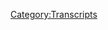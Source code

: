 {{DEFAULTSORT:
    #_TRANSCRIPT_0644:February 2, 2022
}}{{Transcript
    | title         = [[644: February 2, 2022]]
    | caption       = [https://knowledgefight.libsyn.com/644-february-2-2022 Listen to this episode on Libsyn]
    | episodeNumber = [[644: February 2, 2022|644]]
    | length        = 02:26:08
}}

{{MessageBox
    | header     = Warning: Bot Generated Content
    | text       = This transcript was automatically generated by transcription software and likely contains many mistakes and misattributions. Please check the audio for definitive quotes, attribution, and context.
    | image      = N3yvass4myg91.webp
    | imagewidth = 50px
    | id         = warning
}}

{{TranscriptBlock
    | name      = Unknown Speaker
    | timestamp = 00:00:00.000
    | text      = N-N-N-N-N-N-Knowledge Fight
}}

{{TranscriptBlock
    | name      = Unknown Speaker
    | timestamp = 00:00:12.960
    | text      = Dan and Jordan, I am sweating.
}}

{{TranscriptBlock
    | name      = Unknown Speaker
    | timestamp = 00:00:19.600
    | text      = Knowledgefight.com, it's time to pray.
}}

{{TranscriptBlock
    | name      = Unknown Speaker
    | timestamp = 00:00:21.480
    | text      = I have great respect for Knowledgefight.
}}

{{TranscriptBlock
    | name      = Unknown Speaker
    | timestamp = 00:00:23.920
    | text      = Knowledgefight.
}}

{{TranscriptBlock
    | name      = Unknown Speaker
    | timestamp = 00:00:24.920
    | text      = I'm sick of them posing as if they're the good guys saying we are the bad guys.
}}

{{TranscriptBlock
    | name      = Unknown Speaker
    | timestamp = 00:00:29.359
    | text      = We're about to fight.
}}

{{TranscriptBlock
    | name      = Unknown Speaker
    | timestamp = 00:00:30.359
    | text      = Dan and Jordan, Knowledgefight.
}}

{{TranscriptBlock
    | name      = Unknown Speaker
    | timestamp = 00:00:32.240
    | text      = Riddle her, riddle her, riddle her.
}}

{{TranscriptBlock
    | name      = Unknown Speaker
    | timestamp = 00:00:35.280
    | text      = Need, I need money.
}}

{{TranscriptBlock
    | name      = Unknown Speaker
    | timestamp = 00:00:37.259
    | text      = Riddle her, riddle her, riddle her.
}}

{{TranscriptBlock
    | name      = Unknown Speaker
    | timestamp = 00:00:39.640
    | text      = Andy and Kansas.
}}

{{TranscriptBlock
    | name      = Unknown Speaker
    | timestamp = 00:00:40.960
    | text      = Andy andgie Boss.
}}

{{TranscriptBlock
    | name      = Unknown Speaker
    | timestamp = 00:00:41.659
    | text      = Stop it.
}}

{{TranscriptBlock
    | name      = Unknown Speaker
    | timestamp = 00:00:42.600
    | text      = Andy and kansas.
}}

{{TranscriptBlock
    | name      = Unknown Speaker
    | timestamp = 00:00:43.579
    | text      = Andy and Kansas.
}}

{{TranscriptBlock
    | name      = Unknown Speaker
    | timestamp = 00:00:44.899
    | text      = Andy and kansas.
}}

{{TranscriptBlock
    | name      = Unknown Speaker
    | timestamp = 00:00:45.679
    | text      = It's time to pray.
}}

{{TranscriptBlock
    | name      = Unknown Speaker
    | timestamp = 00:00:46.719
    | text      = Andy and kansas your on the air.
}}

{{TranscriptBlock
    | name      = Unknown Speaker
    | timestamp = 00:00:48.679
    | text      = Thanks for holding.
}}

{{TranscriptBlock
    | name      = Unknown Speaker
    | timestamp = 00:00:49.679
    | text      = So Alex, I'm a first time caller.
}}

{{TranscriptBlock
    | name      = Unknown Speaker
    | timestamp = 00:00:51.679
    | text      = I'm a huge fan.
}}

{{TranscriptBlock
    | name      = Unknown Speaker
    | timestamp = 00:00:52.679
    | text      = I love your room.
}}

{{TranscriptBlock
    | name      = Unknown Speaker
    | timestamp = 00:00:53.679
    | text      = Knowledgefight.
}}

{{TranscriptBlock
    | name      = Unknown Speaker
    | timestamp = 00:00:54.679
    | text      = knowledgefight.com.
}}

{{TranscriptBlock
    | name      = Unknown Speaker
    | timestamp = 00:00:56.219
    | text      = I'm Dan.
}}

{{TranscriptBlock
    | name      = Unknown Speaker
    | timestamp = 00:00:57.219
    | text      = I'm Jordan.
}}

{{TranscriptBlock
    | name      = Unknown Speaker
    | timestamp = 00:00:58.219
    | text      = We're a couple dudes.
}}

{{TranscriptBlock
    | name      = Unknown Speaker
    | timestamp = 00:00:59.219
    | text      = I'd like to sit around, worship at the altar of Selene, and talk a little bit about Alex
}}

{{TranscriptBlock
    | name      = Unknown Speaker
    | timestamp = 00:01:06.459
    | text      = Jones.
}}

{{TranscriptBlock
    | name      = Unknown Speaker
    | timestamp = 00:01:07.459
    | text      = Indeed we are, Dan.
}}

{{TranscriptBlock
    | name      = Unknown Speaker
    | timestamp = 00:01:08.459
    | text      = Jordan.
}}

{{TranscriptBlock
    | name      = Unknown Speaker
    | timestamp = 00:01:09.459
    | text      = Dan.
}}

{{TranscriptBlock
    | name      = Unknown Speaker
    | timestamp = 00:01:10.459
    | text      = Jordan.
}}

{{TranscriptBlock
    | name      = Unknown Speaker
    | timestamp = 00:01:11.459
    | text      = Quick question.
}}

{{TranscriptBlock
    | name      = Unknown Speaker
    | timestamp = 00:01:12.459
    | text      = What's up?
}}

{{TranscriptBlock
    | name      = Unknown Speaker
    | timestamp = 00:01:13.459
    | text      = What's your Bright Spot today?
}}

{{TranscriptBlock
    | name      = Unknown Speaker
    | timestamp = 00:01:14.459
    | text      = My Bright Spot is on YouTube.
}}

{{TranscriptBlock
    | name      = Unknown Speaker
    | timestamp = 00:01:15.459
    | text      = The creator Timba on Toast put out a new video that is a sequel, or a second part of a series
}}

{{TranscriptBlock
    | name      = Unknown Speaker
    | timestamp = 00:01:22.260
    | text      = about Tim Pool.
}}

{{TranscriptBlock
    | name      = Unknown Speaker
    | timestamp = 00:01:23.260
    | text      = Oh, I thought this was Australians dropping things onto toast this time.
}}

{{TranscriptBlock
    | name      = Unknown Speaker
    | timestamp = 00:01:26.780
    | text      = No, I wish.
}}

{{TranscriptBlock
    | name      = Unknown Speaker
    | timestamp = 00:01:27.780
    | text      = Oh, okay.
}}

{{TranscriptBlock
    | name      = Unknown Speaker
    | timestamp = 00:01:28.780
    | text      = I think that would be fun.
}}

{{TranscriptBlock
    | name      = Unknown Speaker
    | timestamp = 00:01:30.780
    | text      = Hey, Australians.
}}

{{TranscriptBlock
    | name      = Unknown Speaker
    | timestamp = 00:01:31.780
    | text      = Recommendation.
}}

{{TranscriptBlock
    | name      = Unknown Speaker
    | timestamp = 00:01:32.780
    | text      = Here we go, buddies.
}}

{{TranscriptBlock
    | name      = Unknown Speaker
    | timestamp = 00:01:35.019
    | text      = Drop something on a giant piece of toast to see what happens.
}}

{{TranscriptBlock
    | name      = Unknown Speaker
    | timestamp = 00:01:38.340
    | text      = No, it creates these really good in-depth analyses of some of these media figures.
}}

{{TranscriptBlock
    | name      = Unknown Speaker
    | timestamp = 00:01:44.260
    | text      = I think one of the things that is really great about it is we spend our time talking about
}}

{{TranscriptBlock
    | name      = Unknown Speaker
    | timestamp = 00:01:47.799
    | text      = Alex Jones, and I have a peripheral awareness of people like Tim Pool, and obviously we've
}}

{{TranscriptBlock
    | name      = Unknown Speaker
    | timestamp = 00:01:52.980
    | text      = looked into Project Veritas a bit, but not with the granular detail.
}}

{{TranscriptBlock
    | name      = Unknown Speaker
    | timestamp = 00:01:58.900
    | text      = And Timba on Toast has some videos that are about Tim Pool, Dave Rubin, there's a three-part
}}

{{TranscriptBlock
    | name      = Unknown Speaker
    | timestamp = 00:02:04.420
    | text      = series on Dave Rubin that he did that's fantastic.
}}

{{TranscriptBlock
    | name      = Unknown Speaker
    | timestamp = 00:02:07.180
    | text      = I know I brought up, I don't remember which video it was, I think it was the Project Veritas
}}

{{TranscriptBlock
    | name      = Unknown Speaker
    | timestamp = 00:02:13.020
    | text      = one that I've brought up in the past, but this new one just came out and it's really
}}

{{TranscriptBlock
    | name      = Unknown Speaker
    | timestamp = 00:02:17.300
    | text      = good.
}}

{{TranscriptBlock
    | name      = Unknown Speaker
    | timestamp = 00:02:18.300
    | text      = It's really good?
}}

{{TranscriptBlock
    | name      = Unknown Speaker
    | timestamp = 00:02:19.300
    | text      = And I'm really grateful about the sort of rhetorical techniques that Tim Pool uses to...
}}

{{TranscriptBlock
    | name      = Unknown Speaker
    | timestamp = 00:02:25.020
    | text      = One of the things I thought was really remarkable is there's a pretty clear demonstration that
}}

{{TranscriptBlock
    | name      = Unknown Speaker
    | timestamp = 00:02:28.500
    | text      = a lot of it is essentially passing along Info Wars narratives, just with a rhetorical style
}}

{{TranscriptBlock
    | name      = Unknown Speaker
    | timestamp = 00:02:34.939
    | text      = that makes it more purchasable to different audiences.
}}

{{TranscriptBlock
    | name      = Unknown Speaker
    | timestamp = 00:02:38.819
    | text      = Right, right, right, right.
}}

{{TranscriptBlock
    | name      = Unknown Speaker
    | timestamp = 00:02:39.819
    | text      = So I recommend people check that out.
}}

{{TranscriptBlock
    | name      = Unknown Speaker
    | timestamp = 00:02:40.939
    | text      = I think it's really good.
}}

{{TranscriptBlock
    | name      = Unknown Speaker
    | timestamp = 00:02:41.939
    | text      = Yeah.
}}

{{TranscriptBlock
    | name      = Unknown Speaker
    | timestamp = 00:02:42.939
    | text      = How about you?
}}

{{TranscriptBlock
    | name      = Unknown Speaker
    | timestamp = 00:02:43.939
    | text      = What's your bright spot?
}}

{{TranscriptBlock
    | name      = Unknown Speaker
    | timestamp = 00:02:44.939
    | text      = My favorite part is, as you know, I've been taking this yoga class for a couple of months
}}

{{TranscriptBlock
    | name      = Unknown Speaker
    | timestamp = 00:02:49.939
    | text      = now, right?
}}

{{TranscriptBlock
    | name      = Unknown Speaker
    | timestamp = 00:02:51.340
    | text      = And my favorite part of it is how it's mainly between three and six people every class.
}}

{{TranscriptBlock
    | name      = Unknown Speaker
    | timestamp = 00:02:59.259
    | text      = And it's usually the same people.
}}

{{TranscriptBlock
    | name      = Unknown Speaker
    | timestamp = 00:03:01.259
    | text      = So familiarity breeds contempt and there's nothing I love more than shitting all over
}}

{{TranscriptBlock
    | name      = Unknown Speaker
    | timestamp = 00:03:07.419
    | text      = these other people in the yoga class.
}}

{{TranscriptBlock
    | name      = Unknown Speaker
    | timestamp = 00:03:09.780
    | text      = Once me and my partner are done, we walk out there, there's this one guy who is a suck
}}

{{TranscriptBlock
    | name      = Unknown Speaker
    | timestamp = 00:03:14.620
    | text      = up and a teacher's pet.
}}

{{TranscriptBlock
    | name      = Unknown Speaker
    | timestamp = 00:03:16.379
    | text      = And it is hilarious to look at an adult man as he's like, I can do this.
}}

{{TranscriptBlock
    | name      = Unknown Speaker
    | timestamp = 00:03:22.060
    | text      = Oh, it's so funny.
}}

{{TranscriptBlock
    | name      = Unknown Speaker
    | timestamp = 00:03:23.259
    | text      = Do you find that hating on a specific person in the class makes you more motivated to do
}}

{{TranscriptBlock
    | name      = Unknown Speaker
    | timestamp = 00:03:29.259
    | text      = the class well?
}}

{{TranscriptBlock
    | name      = Unknown Speaker
    | timestamp = 00:03:30.259
    | text      = Oh, totally.
}}

{{TranscriptBlock
    | name      = Unknown Speaker
    | timestamp = 00:03:31.259
    | text      = Absolutely.
}}

{{TranscriptBlock
    | name      = Unknown Speaker
    | timestamp = 00:03:32.259
    | text      = And it's fun for me because I'm clearly the worst there's ever been at yoga.
}}

{{TranscriptBlock
    | name      = Unknown Speaker
    | timestamp = 00:03:36.099
    | text      = Like I've got all these football and baseball injuries.
}}

{{TranscriptBlock
    | name      = Unknown Speaker
    | timestamp = 00:03:38.379
    | text      = I sound like a haunted house.
}}

{{TranscriptBlock
    | name      = Unknown Speaker
    | timestamp = 00:03:40.060
    | text      = You're walking anger too.
}}

{{TranscriptBlock
    | name      = Unknown Speaker
    | timestamp = 00:03:42.379
    | text      = It's not, it doesn't, it doesn't, yelling and yoga are not compatible.
}}

{{TranscriptBlock
    | name      = Unknown Speaker
    | timestamp = 00:03:47.099
    | text      = No, it's a little bit difficult.
}}

{{TranscriptBlock
    | name      = Unknown Speaker
    | timestamp = 00:03:49.099
    | text      = Yeah.
}}

{{TranscriptBlock
    | name      = Unknown Speaker
    | timestamp = 00:03:50.099
    | text      = I found that dynamic to be like one of the things I loved the most in college too.
}}

{{TranscriptBlock
    | name      = Unknown Speaker
    | timestamp = 00:03:53.500
    | text      = Like whenever I would, every class I would choose someone to hate and it was just be
}}

{{TranscriptBlock
    | name      = Unknown Speaker
    | timestamp = 00:03:57.500
    | text      = like, you fucking dick.
}}

{{TranscriptBlock
    | name      = Unknown Speaker
    | timestamp = 00:03:59.500
    | text      = It's the only way I could stay engaged in classes that were like, were so boring.
}}

{{TranscriptBlock
    | name      = Unknown Speaker
    | timestamp = 00:04:03.740
    | text      = Oh no, I'll fucking backbend, I'll backbend better than this asshole.
}}

{{TranscriptBlock
    | name      = Unknown Speaker
    | timestamp = 00:04:08.180
    | text      = That's what I'm going to do.
}}

{{TranscriptBlock
    | name      = Unknown Speaker
    | timestamp = 00:04:09.180
    | text      = I will not be bested.
}}

{{TranscriptBlock
    | name      = Unknown Speaker
    | timestamp = 00:04:11.300
    | text      = So Jordan, today we have an episode to go over.
}}

{{TranscriptBlock
    | name      = Unknown Speaker
    | timestamp = 00:04:13.500
    | text      = It's going to be February 2nd, 2022.
}}

{{TranscriptBlock
    | name      = Unknown Speaker
    | timestamp = 00:04:16.579
    | text      = Ooh, two, two, two, two.
}}

{{TranscriptBlock
    | name      = Unknown Speaker
    | timestamp = 00:04:19.379
    | text      = Right, but 20 days from the real big one.
}}

{{TranscriptBlock
    | name      = Unknown Speaker
    | timestamp = 00:04:22.060
    | text      = Right, right, right.
}}

{{TranscriptBlock
    | name      = Unknown Speaker
    | timestamp = 00:04:23.060
    | text      = Two, two, two, two, two.
}}

{{TranscriptBlock
    | name      = Unknown Speaker
    | timestamp = 00:04:24.259
    | text      = And then like several hundred years away from a Mitch Hedberg joke.
}}

{{TranscriptBlock
    | name      = Unknown Speaker
    | timestamp = 00:04:28.980
    | text      = Yes.
}}

{{TranscriptBlock
    | name      = Unknown Speaker
    | timestamp = 00:04:29.980
    | text      = So this episode, we're going to get into a little bit of a discussion of content warning
}}

{{TranscriptBlock
    | name      = Unknown Speaker
    | timestamp = 00:04:36.420
    | text      = about it in a moment.
}}

{{TranscriptBlock
    | name      = Unknown Speaker
    | timestamp = 00:04:38.100
    | text      = But first, let's say hello to some new folks who are wonks.
}}

{{TranscriptBlock
    | name      = Unknown Speaker
    | timestamp = 00:04:41.860
    | text      = That's a great idea.
}}

{{TranscriptBlock
    | name      = Unknown Speaker
    | timestamp = 00:04:42.860
    | text      = So first, Art Ward from Dartmouth.
}}

{{TranscriptBlock
    | name      = Unknown Speaker
    | timestamp = 00:04:44.779
    | text      = Thank you so much.
}}

{{TranscriptBlock
    | name      = Unknown Speaker
    | timestamp = 00:04:45.779
    | text      = You are now a policy wonk.
}}

{{TranscriptBlock
    | name      = Unknown Speaker
    | timestamp = 00:04:46.779
    | text      = I'm a policy wonk.
}}

{{TranscriptBlock
    | name      = Unknown Speaker
    | timestamp = 00:04:47.779
    | text      = Thank you very much.
}}

{{TranscriptBlock
    | name      = Unknown Speaker
    | timestamp = 00:04:48.779
    | text      = Thank you.
}}

{{TranscriptBlock
    | name      = Unknown Speaker
    | timestamp = 00:04:49.779
    | text      = Next, Peeves Sajchenic.
}}

{{TranscriptBlock
    | name      = Unknown Speaker
    | timestamp = 00:04:51.259
    | text      = You know, Steve Pacheco.
}}

{{TranscriptBlock
    | name      = Unknown Speaker
    | timestamp = 00:04:52.259
    | text      = Yeah, yeah, yeah.
}}

{{TranscriptBlock
    | name      = Unknown Speaker
    | timestamp = 00:04:53.259
    | text      = I don't know how you pronounce Sajchenic.
}}

{{TranscriptBlock
    | name      = Unknown Speaker
    | timestamp = 00:04:54.259
    | text      = Peeves Sajchenic.
}}

{{TranscriptBlock
    | name      = Unknown Speaker
    | timestamp = 00:04:55.259
    | text      = Peeves Sajchenic?
}}

{{TranscriptBlock
    | name      = Unknown Speaker
    | timestamp = 00:04:56.259
    | text      = Yeah.
}}

{{TranscriptBlock
    | name      = Unknown Speaker
    | timestamp = 00:04:57.259
    | text      = Anyway, you're a policy wonk.
}}

{{TranscriptBlock
    | name      = Unknown Speaker
    | timestamp = 00:04:58.259
    | text      = I'm a policy wonk.
}}

{{TranscriptBlock
    | name      = Unknown Speaker
    | timestamp = 00:04:59.259
    | text      = Thank you very much.
}}

{{TranscriptBlock
    | name      = Unknown Speaker
    | timestamp = 00:05:00.259
    | text      = Thank you.
}}

{{TranscriptBlock
    | name      = Unknown Speaker
    | timestamp = 00:05:01.259
    | text      = Next, when there's nothing left to burn, you have to set yourself on fire, Alex.
}}

{{TranscriptBlock
    | name      = Unknown Speaker
    | timestamp = 00:05:03.500
    | text      = Thank you so much.
}}

{{TranscriptBlock
    | name      = Unknown Speaker
    | timestamp = 00:05:04.500
    | text      = That was a question mark at the end of it.
}}

{{TranscriptBlock
    | name      = Unknown Speaker
    | timestamp = 00:05:05.500
    | text      = That was a question mark, okay.
}}

{{TranscriptBlock
    | name      = Unknown Speaker
    | timestamp = 00:05:08.199
    | text      = You're now a policy wonk.
}}

{{TranscriptBlock
    | name      = Unknown Speaker
    | timestamp = 00:05:09.199
    | text      = I'm a policy wonk.
}}

{{TranscriptBlock
    | name      = Unknown Speaker
    | timestamp = 00:05:10.199
    | text      = Thank you very much.
}}

{{TranscriptBlock
    | name      = Unknown Speaker
    | timestamp = 00:05:11.199
    | text      = Thank you.
}}

{{TranscriptBlock
    | name      = Unknown Speaker
    | timestamp = 00:05:12.199
    | text      = Next, the wonks of policy.
}}

{{TranscriptBlock
    | name      = Unknown Speaker
    | timestamp = 00:05:13.199
    | text      = Thank you so much.
}}

{{TranscriptBlock
    | name      = Unknown Speaker
    | timestamp = 00:05:14.199
    | text      = You're now a policy wonk.
}}

{{TranscriptBlock
    | name      = Unknown Speaker
    | timestamp = 00:05:15.199
    | text      = I'm a policy wonk.
}}

{{TranscriptBlock
    | name      = Unknown Speaker
    | timestamp = 00:05:16.199
    | text      = Thank you very much to all the wonks of policy.
}}

{{TranscriptBlock
    | name      = Unknown Speaker
    | timestamp = 00:05:17.199
    | text      = Yes.
}}

{{TranscriptBlock
    | name      = Unknown Speaker
    | timestamp = 00:05:18.199
    | text      = And in honor of the Ponyboy Bloom, thank you so much.
}}

{{TranscriptBlock
    | name      = Unknown Speaker
    | timestamp = 00:05:19.199
    | text      = You are now a policy wonk.
}}

{{TranscriptBlock
    | name      = Unknown Speaker
    | timestamp = 00:05:20.420
    | text      = I'm a policy wonk.
}}

{{TranscriptBlock
    | name      = Unknown Speaker
    | timestamp = 00:05:21.420
    | text      = Thank you very much.
}}

{{TranscriptBlock
    | name      = Unknown Speaker
    | timestamp = 00:05:22.420
    | text      = And we also got a technocrat in the mix, Jordan.
}}

{{TranscriptBlock
    | name      = Unknown Speaker
    | timestamp = 00:05:23.939
    | text      = You're not going to like this.
}}

{{TranscriptBlock
    | name      = Unknown Speaker
    | timestamp = 00:05:25.759
    | text      = But thank you so much to Jordan's dislike of Pete Holmes is the rage of Caliban seeing
}}

{{TranscriptBlock
    | name      = Unknown Speaker
    | timestamp = 00:05:31.339
    | text      = his own face in the glass.
}}

{{TranscriptBlock
    | name      = Unknown Speaker
    | timestamp = 00:05:32.939
    | text      = Thank you so much.
}}

{{TranscriptBlock
    | name      = Unknown Speaker
    | timestamp = 00:05:33.939
    | text      = You are now a technocrat.
}}

{{TranscriptBlock
    | name      = Unknown Speaker
    | timestamp = 00:05:35.100
    | text      = I'm a policy wonk.
}}

{{TranscriptBlock
    | name      = Unknown Speaker
    | timestamp = 00:05:36.180
    | text      = I have risen above my enemies.
}}

{{TranscriptBlock
    | name      = Unknown Speaker
    | timestamp = 00:05:39.500
    | text      = I might quit tomorrow, actually.
}}

{{TranscriptBlock
    | name      = Unknown Speaker
    | timestamp = 00:05:40.819
    | text      = I'm just going to take a little break, you know, a little breaky for me.
}}

{{TranscriptBlock
    | name      = Unknown Speaker
    | timestamp = 00:05:47.420
    | text      = And then we're going to come back and I'm going to start the show over.
}}

{{TranscriptBlock
    | name      = Unknown Speaker
    | timestamp = 00:05:52.459
    | text      = But I'm the devil.
}}

{{TranscriptBlock
    | name      = Unknown Speaker
    | timestamp = 00:05:53.459
    | text      = I got to be taken over here.
}}

{{TranscriptBlock
    | name      = Unknown Speaker
    | timestamp = 00:05:54.459
    | text      = I've been all this.
}}

{{TranscriptBlock
    | name      = Unknown Speaker
    | timestamp = 00:05:55.459
    | text      = Fuck you.
}}

{{TranscriptBlock
    | name      = Unknown Speaker
    | timestamp = 00:05:56.459
    | text      = Fuck you.
}}

{{TranscriptBlock
    | name      = Unknown Speaker
    | timestamp = 00:05:57.459
    | text      = I got plenty of words for you, but at the end of the day, fuck you and your new world
}}

{{TranscriptBlock
    | name      = Unknown Speaker
    | timestamp = 00:06:03.220
    | text      = order and fuck the horse you rode in on and all your shit.
}}

{{TranscriptBlock
    | name      = Unknown Speaker
    | timestamp = 00:06:07.860
    | text      = Maybe today should be my last broadcast.
}}

{{TranscriptBlock
    | name      = Unknown Speaker
    | timestamp = 00:06:10.019
    | text      = Maybe I'll just be gone a month, maybe five years.
}}

{{TranscriptBlock
    | name      = Unknown Speaker
    | timestamp = 00:06:13.379
    | text      = Maybe I'll walk out of here tomorrow and you never see me again.
}}

{{TranscriptBlock
    | name      = Unknown Speaker
    | timestamp = 00:06:17.420
    | text      = That's really what I want to do.
}}

{{TranscriptBlock
    | name      = Unknown Speaker
    | timestamp = 00:06:19.500
    | text      = I never want to come back here again.
}}

{{TranscriptBlock
    | name      = Unknown Speaker
    | timestamp = 00:06:21.060
    | text      = I apologize to the crew and the listeners yesterday that I was legitimately having breakdowns
}}

{{TranscriptBlock
    | name      = Unknown Speaker
    | timestamp = 00:06:26.839
    | text      = on air.
}}

{{TranscriptBlock
    | name      = Unknown Speaker
    | timestamp = 00:06:27.839
    | text      = I'll be better tomorrow.
}}

{{TranscriptBlock
    | name      = Unknown Speaker
    | timestamp = 00:06:29.740
    | text      = So the effects of Alex's trip to the woods have worn off and he is no longer back into
}}

{{TranscriptBlock
    | name      = Unknown Speaker
    | timestamp = 00:06:34.959
    | text      = a bad mood.
}}

{{TranscriptBlock
    | name      = Unknown Speaker
    | timestamp = 00:06:35.959
    | text      = Oh boy.
}}

{{TranscriptBlock
    | name      = Unknown Speaker
    | timestamp = 00:06:36.959
    | text      = I mean, not the same kind of bad mood, but this episode, there's going to be a bit of
}}

{{TranscriptBlock
    | name      = Unknown Speaker
    | timestamp = 00:06:42.939
    | text      = it that's disgusting.
}}

{{TranscriptBlock
    | name      = Unknown Speaker
    | timestamp = 00:06:43.939
    | text      = And you know, just to give a content warning in advance, there is a bit of a discussion
}}

{{TranscriptBlock
    | name      = Unknown Speaker
    | timestamp = 00:06:52.459
    | text      = about Alex's feelings vis-a-vis child abuse and I think some of the content, some of the
}}

{{TranscriptBlock
    | name      = Unknown Speaker
    | timestamp = 00:07:01.019
    | text      = clips in that portion may be difficult to hear because they suck.
}}

{{TranscriptBlock
    | name      = Unknown Speaker
    | timestamp = 00:07:08.579
    | text      = I have tried to limit really the amount that we're going to actually listen to in the interest
}}

{{TranscriptBlock
    | name      = Unknown Speaker
    | timestamp = 00:07:15.300
    | text      = of not just sort of like rolling in Alex's mud.
}}

{{TranscriptBlock
    | name      = Unknown Speaker
    | timestamp = 00:07:20.420
    | text      = But I do think that some of it is germane to the conversation that we need to have about
}}

{{TranscriptBlock
    | name      = Unknown Speaker
    | timestamp = 00:07:24.839
    | text      = the episode as a whole.
}}

{{TranscriptBlock
    | name      = Unknown Speaker
    | timestamp = 00:07:26.779
    | text      = And honestly, this is not an episode that I can just say, eh, forget it.
}}

{{TranscriptBlock
    | name      = Unknown Speaker
    | timestamp = 00:07:32.300
    | text      = Because spoiler alert, Marjorie Taylor Greene shows up.
}}

{{TranscriptBlock
    | name      = Unknown Speaker
    | timestamp = 00:07:35.639
    | text      = And of course this is something that people are very curious about how that went down.
}}

{{TranscriptBlock
    | name      = Unknown Speaker
    | timestamp = 00:07:40.459
    | text      = When you have a sitting US Congress person on your Alex Jones show and you're also being
}}

{{TranscriptBlock
    | name      = Unknown Speaker
    | timestamp = 00:07:48.040
    | text      = very exploitative about child abuse, that's something that you should carry with her as
}}

{{TranscriptBlock
    | name      = Unknown Speaker
    | timestamp = 00:07:53.019
    | text      = well.
}}

{{TranscriptBlock
    | name      = Unknown Speaker
    | timestamp = 00:07:54.019
    | text      = Yeah, it paints a larger picture that I think is important to recognize.
}}

{{TranscriptBlock
    | name      = Unknown Speaker
    | timestamp = 00:07:59.560
    | text      = And so I would say that it's mostly the first hour of his show that is this deterioration.
}}

{{TranscriptBlock
    | name      = Unknown Speaker
    | timestamp = 00:08:07.420
    | text      = And so I would say that there's going to be a bit of this in our episode and then most
}}

{{TranscriptBlock
    | name      = Unknown Speaker
    | timestamp = 00:08:14.339
    | text      = of the rest of it is not really.
}}

{{TranscriptBlock
    | name      = Unknown Speaker
    | timestamp = 00:08:16.779
    | text      = Let's eat our vegetables and get this out of the way.
}}

{{TranscriptBlock
    | name      = Unknown Speaker
    | timestamp = 00:08:19.839
    | text      = This is not eating vegetables.
}}

{{TranscriptBlock
    | name      = Unknown Speaker
    | timestamp = 00:08:21.060
    | text      = Yeah, I mean, you know, get them out of the way first.
}}

{{TranscriptBlock
    | name      = Unknown Speaker
    | timestamp = 00:08:23.579
    | text      = But we do have an out of context drop that is fairly innocent.
}}

{{TranscriptBlock
    | name      = Unknown Speaker
    | timestamp = 00:08:26.620
    | text      = You can play the song to foxes, or eagles, or any other type of parrot you want and they're
}}

{{TranscriptBlock
    | name      = Unknown Speaker
    | timestamp = 00:08:49.179
    | text      = all gans.
}}

{{TranscriptBlock
    | name      = Unknown Speaker
    | timestamp = 00:08:50.179
    | text      = What?
}}

{{TranscriptBlock
    | name      = Unknown Speaker
    | timestamp = 00:08:51.179
    | text      = It's all God's language.
}}

{{TranscriptBlock
    | name      = Unknown Speaker
    | timestamp = 00:08:52.179
    | text      = Hell yeah.
}}

{{TranscriptBlock
    | name      = Unknown Speaker
    | timestamp = 00:08:53.179
    | text      = So if I understand correctly, if you get foxes?
}}

{{TranscriptBlock
    | name      = Unknown Speaker
    | timestamp = 00:08:54.179
    | text      = Eagles.
}}

{{TranscriptBlock
    | name      = Unknown Speaker
    | timestamp = 00:08:55.179
    | text      = Eagles.
}}

{{TranscriptBlock
    | name      = Unknown Speaker
    | timestamp = 00:08:56.179
    | text      = Yeah.
}}

{{TranscriptBlock
    | name      = Unknown Speaker
    | timestamp = 00:08:57.179
    | text      = That is an oddly specific trio.
}}

{{TranscriptBlock
    | name      = Unknown Speaker
    | timestamp = 00:09:00.980
    | text      = It brings to mind like a cartoon of Alex dancing at these animals to the Mamas and the Papas.
}}

{{TranscriptBlock
    | name      = Unknown Speaker
    | timestamp = 00:09:08.940
    | text      = It's like a fucking old-time Disney cartoon with Mickey Mouse on the steamboat.
}}

{{TranscriptBlock
    | name      = Unknown Speaker
    | timestamp = 00:09:14.539
    | text      = Yeah.
}}

{{TranscriptBlock
    | name      = Unknown Speaker
    | timestamp = 00:09:15.539
    | text      = I've been for a walk.
}}

{{TranscriptBlock
    | name      = Unknown Speaker
    | timestamp = 00:09:18.980
    | text      = Also I don't think he should...
}}

{{TranscriptBlock
    | name      = Unknown Speaker
    | timestamp = 00:09:21.620
    | text      = Don't look into the Mamas and the Papas, Alex.
}}

{{TranscriptBlock
    | name      = Unknown Speaker
    | timestamp = 00:09:23.419
    | text      = No, no, no, no.
}}

{{TranscriptBlock
    | name      = Unknown Speaker
    | timestamp = 00:09:24.980
    | text      = Yeah, that's going to get you into trouble.
}}

{{TranscriptBlock
    | name      = Unknown Speaker
    | timestamp = 00:09:27.220
    | text      = So here's our first clip and actually it's covering some COVID-related news.
}}

{{TranscriptBlock
    | name      = Unknown Speaker
    | timestamp = 00:09:32.799
    | text      = So it's also just full of shit.
}}

{{TranscriptBlock
    | name      = Unknown Speaker
    | timestamp = 00:09:37.500
    | text      = What a time to be alive.
}}

{{TranscriptBlock
    | name      = Unknown Speaker
    | timestamp = 00:09:40.379
    | text      = The wheels are absolutely coming off of everything they're doing.
}}

{{TranscriptBlock
    | name      = Unknown Speaker
    | timestamp = 00:09:43.779
    | text      = John Hopkins, which is a very diverse scientific group.
}}

{{TranscriptBlock
    | name      = Unknown Speaker
    | timestamp = 00:09:48.820
    | text      = What?
}}

{{TranscriptBlock
    | name      = Unknown Speaker
    | timestamp = 00:09:51.419
    | text      = And is the preeminent planner for the Rockefeller Foundation of the COVID attacks that we've
}}

{{TranscriptBlock
    | name      = Unknown Speaker
    | timestamp = 00:09:58.460
    | text      = all been under and the subsequent lies and fraud is now covering its ass by the very
}}

{{TranscriptBlock
    | name      = Unknown Speaker
    | timestamp = 00:10:05.379
    | text      = working group that was heavily involved with Bill Gates planning all this.
}}

{{TranscriptBlock
    | name      = Unknown Speaker
    | timestamp = 00:10:10.080
    | text      = Coming out the 60 plus page report saying lockdowns are a fraud and have killed more
}}

{{TranscriptBlock
    | name      = Unknown Speaker
    | timestamp = 00:10:16.960
    | text      = people than the virus and that the economic destruction of it is going to starve hundreds
}}

{{TranscriptBlock
    | name      = Unknown Speaker
    | timestamp = 00:10:21.940
    | text      = of millions of people to death.
}}

{{TranscriptBlock
    | name      = Unknown Speaker
    | timestamp = 00:10:23.279
    | text      = Which is true.
}}

{{TranscriptBlock
    | name      = Unknown Speaker
    | timestamp = 00:10:24.279
    | text      = One of the first things to point out here is that almost everything Alex said in that
}}

{{TranscriptBlock
    | name      = Unknown Speaker
    | timestamp = 00:10:27.580
    | text      = clip is completely made up.
}}

{{TranscriptBlock
    | name      = Unknown Speaker
    | timestamp = 00:10:29.460
    | text      = None of that means anything, including the characterization of Johns Hopkins as a quote
}}

{{TranscriptBlock
    | name      = Unknown Speaker
    | timestamp = 00:10:33.500
    | text      = diverse scientific group.
}}

{{TranscriptBlock
    | name      = Unknown Speaker
    | timestamp = 00:10:35.539
    | text      = I have no idea what he's even trying to say.
}}

{{TranscriptBlock
    | name      = Unknown Speaker
    | timestamp = 00:10:36.539
    | text      = I don't know what that means.
}}

{{TranscriptBlock
    | name      = Unknown Speaker
    | timestamp = 00:10:37.539
    | text      = It's a research university.
}}

{{TranscriptBlock
    | name      = Unknown Speaker
    | timestamp = 00:10:38.539
    | text      = Yeah.
}}

{{TranscriptBlock
    | name      = Unknown Speaker
    | timestamp = 00:10:39.539
    | text      = I don't know.
}}

{{TranscriptBlock
    | name      = Unknown Speaker
    | timestamp = 00:10:40.539
    | text      = It's a diverse scientific group.
}}

{{TranscriptBlock
    | name      = Unknown Speaker
    | timestamp = 00:10:41.539
    | text      = So the study is something that does exist, but Alex is misreporting what it is.
}}

{{TranscriptBlock
    | name      = Unknown Speaker
    | timestamp = 00:10:46.179
    | text      = It's a meta analysis that was carried out by researchers at the Johns Hopkins Institute
}}

{{TranscriptBlock
    | name      = Unknown Speaker
    | timestamp = 00:10:50.220
    | text      = for Applied Economics, Global Health and the Study of Business Enterprise.
}}

{{TranscriptBlock
    | name      = Unknown Speaker
    | timestamp = 00:10:55.259
    | text      = That is to say that it wasn't producing any new information, but it was looking at a broad
}}

{{TranscriptBlock
    | name      = Unknown Speaker
    | timestamp = 00:10:58.720
    | text      = swath of already existing studies.
}}

{{TranscriptBlock
    | name      = Unknown Speaker
    | timestamp = 00:11:01.620
    | text      = The vast majority of these studies they looked at were done by people in the field of economics
}}

{{TranscriptBlock
    | name      = Unknown Speaker
    | timestamp = 00:11:05.139
    | text      = as opposed to public health, which is a little bit of a cause for concern.
}}

{{TranscriptBlock
    | name      = Unknown Speaker
    | timestamp = 00:11:09.240
    | text      = The reason that I say that is because the goal is to look at the relationship between
}}

{{TranscriptBlock
    | name      = Unknown Speaker
    | timestamp = 00:11:13.620
    | text      = non-pharmaceutical interventions, also referred to in the study as lockdowns, these non-pharmaceutical
}}

{{TranscriptBlock
    | name      = Unknown Speaker
    | timestamp = 00:11:20.179
    | text      = interventions to the pandemic, for instance, like closing businesses, that kind of thing,
}}

{{TranscriptBlock
    | name      = Unknown Speaker
    | timestamp = 00:11:25.899
    | text      = and that relationship to the COVID mortality rate.
}}

{{TranscriptBlock
    | name      = Unknown Speaker
    | timestamp = 00:11:29.220
    | text      = And because these are economic studies, there may be some nuance that's lost by researchers
}}

{{TranscriptBlock
    | name      = Unknown Speaker
    | timestamp = 00:11:33.820
    | text      = who approach that data from that perspective of economics as opposed to epidemiology.
}}

{{TranscriptBlock
    | name      = Unknown Speaker
    | timestamp = 00:11:39.340
    | text      = A strict look at the numbers could show an approximately like 2% reduction in deaths
}}

{{TranscriptBlock
    | name      = Unknown Speaker
    | timestamp = 00:11:45.700
    | text      = from the lockdown measures, as is estimated in some of this study.
}}

{{TranscriptBlock
    | name      = Unknown Speaker
    | timestamp = 00:11:51.080
    | text      = But there may be, well, there might be intangible variables that these numbers just can't capture,
}}

{{TranscriptBlock
    | name      = Unknown Speaker
    | timestamp = 00:11:56.100
    | text      = and epidemiological studies may be able to encapsulate some of this.
}}

{{TranscriptBlock
    | name      = Unknown Speaker
    | timestamp = 00:12:00.940
    | text      = Sure, sure, sure, sure.
}}

{{TranscriptBlock
    | name      = Unknown Speaker
    | timestamp = 00:12:01.940
    | text      = So for instance, because this meta analysis is only looking at COVID mortality, it can't
}}

{{TranscriptBlock
    | name      = Unknown Speaker
    | timestamp = 00:12:06.139
    | text      = say anything about the effects of these non-pharmaceutical interventions in terms of what they might
}}

{{TranscriptBlock
    | name      = Unknown Speaker
    | timestamp = 00:12:11.379
    | text      = have had reducing the spread of COVID, which would then have a trickle-down effect to mortality.
}}

{{TranscriptBlock
    | name      = Unknown Speaker
    | timestamp = 00:12:18.419
    | text      = Even so, there's a very wide difference in findings as it relates to the studies that
}}

{{TranscriptBlock
    | name      = Unknown Speaker
    | timestamp = 00:12:22.899
    | text      = they included in this analysis.
}}

{{TranscriptBlock
    | name      = Unknown Speaker
    | timestamp = 00:12:25.500
    | text      = One area where there's a bit of complication was in looking at the effectiveness of specific
}}

{{TranscriptBlock
    | name      = Unknown Speaker
    | timestamp = 00:12:30.080
    | text      = interventions.
}}

{{TranscriptBlock
    | name      = Unknown Speaker
    | timestamp = 00:12:31.080
    | text      = Three studies out of six that included information about the effect of bar and restaurant closures
}}

{{TranscriptBlock
    | name      = Unknown Speaker
    | timestamp = 00:12:36.019
    | text      = reflected a reduction of over 28% in mortality.
}}

{{TranscriptBlock
    | name      = Unknown Speaker
    | timestamp = 00:12:40.500
    | text      = The numbers were 28.6%, 31.6%, and 50.2% in those three studies.
}}

{{TranscriptBlock
    | name      = Unknown Speaker
    | timestamp = 00:12:46.139
    | text      = That is absurdly high.
}}

{{TranscriptBlock
    | name      = Unknown Speaker
    | timestamp = 00:12:47.899
    | text      = Now, the other three studies out of the six that looked at the specifics of bar and restaurant
}}

{{TranscriptBlock
    | name      = Unknown Speaker
    | timestamp = 00:12:52.620
    | text      = closures showed essentially no effect.
}}

{{TranscriptBlock
    | name      = Unknown Speaker
    | timestamp = 00:12:55.460
    | text      = Well that's absurd!
}}

{{TranscriptBlock
    | name      = Unknown Speaker
    | timestamp = 00:12:56.460
    | text      = So there's a really wide thing.
}}

{{TranscriptBlock
    | name      = Unknown Speaker
    | timestamp = 00:12:59.179
    | text      = Our margin for error is all to zero.
}}

{{TranscriptBlock
    | name      = Unknown Speaker
    | timestamp = 00:13:02.100
    | text      = Sure.
}}

{{TranscriptBlock
    | name      = Unknown Speaker
    | timestamp = 00:13:03.100
    | text      = It is true the dynamics of school closure studies, with one of them showing a 58% reduction,
}}

{{TranscriptBlock
    | name      = Unknown Speaker
    | timestamp = 00:13:09.460
    | text      = and then three other ones showing no effect.
}}

{{TranscriptBlock
    | name      = Unknown Speaker
    | timestamp = 00:13:12.139
    | text      = So one of our big problems seems to be it's really hard to even know how to begin measuring
}}

{{TranscriptBlock
    | name      = Unknown Speaker
    | timestamp = 00:13:16.620
    | text      = what it is we're looking for the answer to our question on.
}}

{{TranscriptBlock
    | name      = Unknown Speaker
    | timestamp = 00:13:19.139
    | text      = A lot of it is pretty complicated.
}}

{{TranscriptBlock
    | name      = Unknown Speaker
    | timestamp = 00:13:21.100
    | text      = There's some other points that I would bring up that I don't feel are really addressed
}}

{{TranscriptBlock
    | name      = Unknown Speaker
    | timestamp = 00:13:24.559
    | text      = in this meta-analysis too that I think are kind of relevant.
}}

{{TranscriptBlock
    | name      = Unknown Speaker
    | timestamp = 00:13:27.899
    | text      = The first is that, at least as it relates to the US, we never really had effective lockdowns
}}

{{TranscriptBlock
    | name      = Unknown Speaker
    | timestamp = 00:13:32.559
    | text      = in place.
}}

{{TranscriptBlock
    | name      = Unknown Speaker
    | timestamp = 00:13:33.559
    | text      = And even when some businesses had to be closed for a brief window, a lot of them stayed open
}}

{{TranscriptBlock
    | name      = Unknown Speaker
    | timestamp = 00:13:38.019
    | text      = anyway.
}}

{{TranscriptBlock
    | name      = Unknown Speaker
    | timestamp = 00:13:39.019
    | text      = There was a whole lot of people who were like, no way, over my dead body!
}}

{{TranscriptBlock
    | name      = Unknown Speaker
    | timestamp = 00:13:42.419
    | text      = Giant gatherings of people were still happening, even when ostensibly gatherings were banned
}}

{{TranscriptBlock
    | name      = Unknown Speaker
    | timestamp = 00:13:46.820
    | text      = for public health concerns.
}}

{{TranscriptBlock
    | name      = Unknown Speaker
    | timestamp = 00:13:48.100
    | text      = And then of course you had the phenomenon of anti-mask assholes refusing to wear masks
}}

{{TranscriptBlock
    | name      = Unknown Speaker
    | timestamp = 00:13:52.779
    | text      = and yelling at folks and even spitting on them in public.
}}

{{TranscriptBlock
    | name      = Unknown Speaker
    | timestamp = 00:13:55.860
    | text      = The reality is that if you try to assess the effectiveness of any non-pharmaceutical intervention
}}

{{TranscriptBlock
    | name      = Unknown Speaker
    | timestamp = 00:14:00.600
    | text      = in terms of the pandemic, your data is going to reflect essentially a non-application
}}

{{TranscriptBlock
    | name      = Unknown Speaker
    | timestamp = 00:14:05.139
    | text      = of lockdown measures.
}}

{{TranscriptBlock
    | name      = Unknown Speaker
    | timestamp = 00:14:06.860
    | text      = If the effect of lockdown measures in the United States is actually only a small difference
}}

{{TranscriptBlock
    | name      = Unknown Speaker
    | timestamp = 00:14:11.059
    | text      = than what you'd expect without them, that might be because the measures themselves were
}}

{{TranscriptBlock
    | name      = Unknown Speaker
    | timestamp = 00:14:15.259
    | text      = only a small difference.
}}

{{TranscriptBlock
    | name      = Unknown Speaker
    | timestamp = 00:14:17.139
    | text      = A lot of people took things very seriously and made real changes to how they went about
}}

{{TranscriptBlock
    | name      = Unknown Speaker
    | timestamp = 00:14:20.620
    | text      = their lives with respect to public health, but there were also plenty of people who were
}}

{{TranscriptBlock
    | name      = Unknown Speaker
    | timestamp = 00:14:23.740
    | text      = so combative and childish that they felt the need to reflectively act in opposition to
}}

{{TranscriptBlock
    | name      = Unknown Speaker
    | timestamp = 00:14:28.600
    | text      = any public health guidance, just because defiance feels good to them.
}}

{{TranscriptBlock
    | name      = Unknown Speaker
    | timestamp = 00:14:32.860
    | text      = And there were really no consequences or any meaningful enforcement of lockdowns that would've
}}

{{TranscriptBlock
    | name      = Unknown Speaker
    | timestamp = 00:14:37.299
    | text      = changed their behaviors.
}}

{{TranscriptBlock
    | name      = Unknown Speaker
    | timestamp = 00:14:39.299
    | text      = The second thing I would bring up is that different states in the United States responded
}}

{{TranscriptBlock
    | name      = Unknown Speaker
    | timestamp = 00:14:43.419
    | text      = with different public health measures, and these differences have an effect on other
}}

{{TranscriptBlock
    | name      = Unknown Speaker
    | timestamp = 00:14:47.940
    | text      = states.
}}

{{TranscriptBlock
    | name      = Unknown Speaker
    | timestamp = 00:14:48.940
    | text      = It's not like the borders have any real intrinsic meaning.
}}

{{TranscriptBlock
    | name      = Unknown Speaker
    | timestamp = 00:14:51.299
    | text      = No, there's guns at the borders between, yeah.
}}

{{TranscriptBlock
    | name      = Unknown Speaker
    | timestamp = 00:14:54.940
    | text      = There wasn't interstate travel bans that were in place.
}}

{{TranscriptBlock
    | name      = Unknown Speaker
    | timestamp = 00:14:58.779
    | text      = It's like the border at Northern Ireland between Illinois and Indiana.
}}

{{TranscriptBlock
    | name      = Unknown Speaker
    | timestamp = 00:15:02.340
    | text      = I don't know if you've gone through that lately.
}}

{{TranscriptBlock
    | name      = Unknown Speaker
    | timestamp = 00:15:04.299
    | text      = This meta-analysis is largely concerned with data that was gathered regarding the first
}}

{{TranscriptBlock
    | name      = Unknown Speaker
    | timestamp = 00:15:08.940
    | text      = wave in early 2020.
}}

{{TranscriptBlock
    | name      = Unknown Speaker
    | timestamp = 00:15:11.259
    | text      = There were a bunch of states that didn't have any stay-at-home orders or lockdown orders
}}

{{TranscriptBlock
    | name      = Unknown Speaker
    | timestamp = 00:15:15.559
    | text      = at all.
}}

{{TranscriptBlock
    | name      = Unknown Speaker
    | timestamp = 00:15:16.559
    | text      = Arkansas, Iowa, Nebraska, North Dakota, South Dakota, Utah, and Wyoming all didn't pass
}}

{{TranscriptBlock
    | name      = Unknown Speaker
    | timestamp = 00:15:22.259
    | text      = any order like that.
}}

{{TranscriptBlock
    | name      = Unknown Speaker
    | timestamp = 00:15:24.700
    | text      = On the federal level, Trump didn't do anything that you would call a lockdown, like his administration
}}

{{TranscriptBlock
    | name      = Unknown Speaker
    | timestamp = 00:15:29.299
    | text      = passed travel bans.
}}

{{TranscriptBlock
    | name      = Unknown Speaker
    | timestamp = 00:15:30.899
    | text      = They closed government buildings and the CDC gave recommendations on things that governors
}}

{{TranscriptBlock
    | name      = Unknown Speaker
    | timestamp = 00:15:35.740
    | text      = could do.
}}

{{TranscriptBlock
    | name      = Unknown Speaker
    | timestamp = 00:15:36.740
    | text      = Yeah.
}}

{{TranscriptBlock
    | name      = Unknown Speaker
    | timestamp = 00:15:37.740
    | text      = It's not...
}}

{{TranscriptBlock
    | name      = Unknown Speaker
    | timestamp = 00:15:38.740
    | text      = Yeah, you know, looking back on it, I don't think he did a good job.
}}

{{TranscriptBlock
    | name      = Unknown Speaker
    | timestamp = 00:15:41.419
    | text      = Really?
}}

{{TranscriptBlock
    | name      = Unknown Speaker
    | timestamp = 00:15:42.419
    | text      = I'm going to go out on a limb and say that.
}}

{{TranscriptBlock
    | name      = Unknown Speaker
    | timestamp = 00:15:44.419
    | text      = All in all, I think that this analysis that's in this paper is useful, and it brings up
}}

{{TranscriptBlock
    | name      = Unknown Speaker
    | timestamp = 00:15:48.779
    | text      = some interesting points, but I don't believe that it's ultimately conclusive that the data
}}

{{TranscriptBlock
    | name      = Unknown Speaker
    | timestamp = 00:15:53.159
    | text      = shows that non-pharmaceutical interventions were altogether ineffective.
}}

{{TranscriptBlock
    | name      = Unknown Speaker
    | timestamp = 00:15:57.340
    | text      = Regardless of any of my feelings about the study, it's absolutely true that Alex is just
}}

{{TranscriptBlock
    | name      = Unknown Speaker
    | timestamp = 00:16:01.500
    | text      = lying about what it says, and almost certainly hasn't read it.
}}

{{TranscriptBlock
    | name      = Unknown Speaker
    | timestamp = 00:16:04.940
    | text      = He just sees a headline that sounds like something that he's, you know, he's into being put out
}}

{{TranscriptBlock
    | name      = Unknown Speaker
    | timestamp = 00:16:09.019
    | text      = by a source that he's already established as evil in his storylines, so it's being reported
}}

{{TranscriptBlock
    | name      = Unknown Speaker
    | timestamp = 00:16:13.539
    | text      = as them covering their asses by admitting that everything he's been saying has been
}}

{{TranscriptBlock
    | name      = Unknown Speaker
    | timestamp = 00:16:16.899
    | text      = true all along.
}}

{{TranscriptBlock
    | name      = Unknown Speaker
    | timestamp = 00:16:18.139
    | text      = Right.
}}

{{TranscriptBlock
    | name      = Unknown Speaker
    | timestamp = 00:16:19.139
    | text      = Also, a side point.
}}

{{TranscriptBlock
    | name      = Unknown Speaker
    | timestamp = 00:16:20.379
    | text      = If Alex is going to take this study as gospel, he's going to need to change his position
}}

{{TranscriptBlock
    | name      = Unknown Speaker
    | timestamp = 00:16:23.860
    | text      = on masks, since the studies that they reviewed showed a 21.2% reduction in deaths in places
}}

{{TranscriptBlock
    | name      = Unknown Speaker
    | timestamp = 00:16:31.179
    | text      = where mask-wearing was mandated.
}}

{{TranscriptBlock
    | name      = Unknown Speaker
    | timestamp = 00:16:33.100
    | text      = Great.
}}

{{TranscriptBlock
    | name      = Unknown Speaker
    | timestamp = 00:16:34.100
    | text      = Thankfully for Alex, he hasn't read the thing, so he doesn't even know he has to pretend
}}

{{TranscriptBlock
    | name      = Unknown Speaker
    | timestamp = 00:16:36.659
    | text      = to not know that.
}}

{{TranscriptBlock
    | name      = Unknown Speaker
    | timestamp = 00:16:37.659
    | text      = Right.
}}

{{TranscriptBlock
    | name      = Unknown Speaker
    | timestamp = 00:16:38.659
    | text      = I think probably the most effective non-pharmaceutical intervention was the billions of dollars of
}}

{{TranscriptBlock
    | name      = Unknown Speaker
    | timestamp = 00:16:43.620
    | text      = Fox News propaganda that got us all killed.
}}

{{TranscriptBlock
    | name      = Unknown Speaker
    | timestamp = 00:16:46.940
    | text      = I, I wouldn't, I'm not sure if that's a, that's an NPI.
}}

{{TranscriptBlock
    | name      = Unknown Speaker
    | timestamp = 00:16:52.019
    | text      = I don't know if Johns Hopkins studied that one.
}}

{{TranscriptBlock
    | name      = Unknown Speaker
    | timestamp = 00:16:54.620
    | text      = I don't know if they, they had the ability to capture that in their, in their, their
}}

{{TranscriptBlock
    | name      = Unknown Speaker
    | timestamp = 00:16:58.220
    | text      = variables.
}}

{{TranscriptBlock
    | name      = Unknown Speaker
    | timestamp = 00:16:59.220
    | text      = Give it a shot.
}}

{{TranscriptBlock
    | name      = Unknown Speaker
    | timestamp = 00:17:00.220
    | text      = So there's a lot of people covering their asses right now.
}}

{{TranscriptBlock
    | name      = Unknown Speaker
    | timestamp = 00:17:02.340
    | text      = Yes, it's a smart place.
}}

{{TranscriptBlock
    | name      = Unknown Speaker
    | timestamp = 00:17:03.340
    | text      = We've got Johns Hopkins, the diverse group of scientists.
}}

{{TranscriptBlock
    | name      = Unknown Speaker
    | timestamp = 00:17:05.779
    | text      = Diverse.
}}

{{TranscriptBlock
    | name      = Unknown Speaker
    | timestamp = 00:17:06.779
    | text      = Or whatever.
}}

{{TranscriptBlock
    | name      = Unknown Speaker
    | timestamp = 00:17:07.779
    | text      = I guess.
}}

{{TranscriptBlock
    | name      = Unknown Speaker
    | timestamp = 00:17:08.779
    | text      = And now Reuters.
}}

{{TranscriptBlock
    | name      = Unknown Speaker
    | timestamp = 00:17:09.779
    | text      = Reuters has come out and endorsed ivermectin and its incredible antiviral properties.
}}

{{TranscriptBlock
    | name      = Unknown Speaker
    | timestamp = 00:17:15.779
    | text      = Covering your little dirty asses, aren't you?
}}

{{TranscriptBlock
    | name      = Unknown Speaker
    | timestamp = 00:17:17.819
    | text      = Covering your dirty asses.
}}

{{TranscriptBlock
    | name      = Unknown Speaker
    | timestamp = 00:17:19.059
    | text      = Covering Reuters dirty asses.
}}

{{TranscriptBlock
    | name      = Unknown Speaker
    | timestamp = 00:17:21.299
    | text      = So Reuters didn't come out in favor of ivermectin or any of that bullshit.
}}

{{TranscriptBlock
    | name      = Unknown Speaker
    | timestamp = 00:17:24.700
    | text      = This was a headline in Reuters that was corrected because the original version was inaccurate.
}}

{{TranscriptBlock
    | name      = Unknown Speaker
    | timestamp = 00:17:29.819
    | text      = Initially the headline was, quote, Japan's Kawa says ivermectin effective against Omicron
}}

{{TranscriptBlock
    | name      = Unknown Speaker
    | timestamp = 00:17:35.119
    | text      = in phase three trial.
}}

{{TranscriptBlock
    | name      = Unknown Speaker
    | timestamp = 00:17:36.960
    | text      = This wasn't correct and Reuters editors definitely whiffed on this one because by the time the
}}

{{TranscriptBlock
    | name      = Unknown Speaker
    | timestamp = 00:17:41.460
    | text      = headline was fixed, Joe Rogan had already tweeted it out, uh, the inaccurate version
}}

{{TranscriptBlock
    | name      = Unknown Speaker
    | timestamp = 00:17:45.859
    | text      = of this.
}}

{{TranscriptBlock
    | name      = Unknown Speaker
    | timestamp = 00:17:46.859
    | text      = Cause it was seen as vindication for his anti-vex bullshit.
}}

{{TranscriptBlock
    | name      = Unknown Speaker
    | timestamp = 00:17:50.779
    | text      = And the narrative had taken hold that Reuters was admitting, uh, after all that ivermectin
}}

{{TranscriptBlock
    | name      = Unknown Speaker
    | timestamp = 00:17:55.059
    | text      = works.
}}

{{TranscriptBlock
    | name      = Unknown Speaker
    | timestamp = 00:17:56.059
    | text      = Let's do it.
}}

{{TranscriptBlock
    | name      = Unknown Speaker
    | timestamp = 00:17:57.279
    | text      = You can tell here though, if you're listening that Alex has realized the controversy here
}}

{{TranscriptBlock
    | name      = Unknown Speaker
    | timestamp = 00:18:01.299
    | text      = and he's trying to claim victory using the corrected headline, which is quote ivermectin
}}

{{TranscriptBlock
    | name      = Unknown Speaker
    | timestamp = 00:18:06.039
    | text      = shows antiviral effect against COVID Japanese company says.
}}

{{TranscriptBlock
    | name      = Unknown Speaker
    | timestamp = 00:18:10.740
    | text      = This isn't news really.
}}

{{TranscriptBlock
    | name      = Unknown Speaker
    | timestamp = 00:18:12.140
    | text      = And it's not proof that ivermectin works at all against COVID and humans.
}}

{{TranscriptBlock
    | name      = Unknown Speaker
    | timestamp = 00:18:16.140
    | text      = If I'm being perfectly honest, I don't even think that this story is something that should
}}

{{TranscriptBlock
    | name      = Unknown Speaker
    | timestamp = 00:18:19.119
    | text      = have been posted by Reuters because it's not ready to go from the article quote, the company,
}}

{{TranscriptBlock
    | name      = Unknown Speaker
    | timestamp = 00:18:25.079
    | text      = which has been working with Tokyo's Kitasato university on testing the drug as a potential
}}

{{TranscriptBlock
    | name      = Unknown Speaker
    | timestamp = 00:18:30.900
    | text      = treatment for COVID-19 did not provide further details.
}}

{{TranscriptBlock
    | name      = Unknown Speaker
    | timestamp = 00:18:35.779
    | text      = That's the extent of the information that's provided about this company Kawa and their
}}

{{TranscriptBlock
    | name      = Unknown Speaker
    | timestamp = 00:18:39.680
    | text      = research into ivermectin.
}}

{{TranscriptBlock
    | name      = Unknown Speaker
    | timestamp = 00:18:41.940
    | text      = They say they're doing research that there's an unspecified antiviral effect and that they
}}

{{TranscriptBlock
    | name      = Unknown Speaker
    | timestamp = 00:18:47.019
    | text      = didn't say anything else.
}}

{{TranscriptBlock
    | name      = Unknown Speaker
    | timestamp = 00:18:48.980
    | text      = That's not newsworthy and it's a prime opportunity to make an unforced error that can be exploited
}}

{{TranscriptBlock
    | name      = Unknown Speaker
    | timestamp = 00:18:53.480
    | text      = by anti-vex assholes, which is exactly what happened with this bad headline.
}}

{{TranscriptBlock
    | name      = Unknown Speaker
    | timestamp = 00:18:58.099
    | text      = There's a misleading nature about engaging with this story on a surface level as Alex
}}

{{TranscriptBlock
    | name      = Unknown Speaker
    | timestamp = 00:19:01.799
    | text      = does with every story.
}}

{{TranscriptBlock
    | name      = Unknown Speaker
    | timestamp = 00:19:03.619
    | text      = It's entirely possible that Kawa did a study and found that ivermectin has an antiviral
}}

{{TranscriptBlock
    | name      = Unknown Speaker
    | timestamp = 00:19:08.339
    | text      = effect against COVID in a test tube because scientists have demonstrated that before with
}}

{{TranscriptBlock
    | name      = Unknown Speaker
    | timestamp = 00:19:12.519
    | text      = ivermectin and even hydroxychloroquine.
}}

{{TranscriptBlock
    | name      = Unknown Speaker
    | timestamp = 00:19:15.339
    | text      = Many things can show effects in a test tube that they do not have in the human body.
}}

{{TranscriptBlock
    | name      = Unknown Speaker
    | timestamp = 00:19:20.299
    | text      = A lot of the times that we've seen these anti-vex people pretending not to be anti-vex, when
}}

{{TranscriptBlock
    | name      = Unknown Speaker
    | timestamp = 00:19:25.180
    | text      = they get over-invested in claiming that various things are like COVID treatments, it's usually
}}

{{TranscriptBlock
    | name      = Unknown Speaker
    | timestamp = 00:19:30.019
    | text      = because something showed an effect in an in vitro study and then they pretend that this
}}

{{TranscriptBlock
    | name      = Unknown Speaker
    | timestamp = 00:19:34.559
    | text      = effect must naturally apply to in vivo settings.
}}

{{TranscriptBlock
    | name      = Unknown Speaker
    | timestamp = 00:19:38.140
    | text      = So anyway, Reuters completely fucked up here for no reason, but the underlying reality
}}

{{TranscriptBlock
    | name      = Unknown Speaker
    | timestamp = 00:19:42.700
    | text      = is that Alex is totally wrong about this story, and Reuters is not trying to cover their dirty
}}

{{TranscriptBlock
    | name      = Unknown Speaker
    | timestamp = 00:19:47.180
    | text      = asses by coming out in favor of ivermectin.
}}

{{TranscriptBlock
    | name      = Unknown Speaker
    | timestamp = 00:19:49.980
    | text      = That's just completely detached from reality, and it's nothing more than the figments of
}}

{{TranscriptBlock
    | name      = Unknown Speaker
    | timestamp = 00:19:53.779
    | text      = Alex's imagination that he's passing off his reporting and an attempt to piggyback Joe
}}

{{TranscriptBlock
    | name      = Unknown Speaker
    | timestamp = 00:19:57.779
    | text      = Rogan's shit.
}}

{{TranscriptBlock
    | name      = Unknown Speaker
    | timestamp = 00:19:58.940
    | text      = That is very frustrating.
}}

{{TranscriptBlock
    | name      = Unknown Speaker
    | timestamp = 00:20:00.460
    | text      = It is.
}}

{{TranscriptBlock
    | name      = Unknown Speaker
    | timestamp = 00:20:01.460
    | text      = I mean, it's, you know, it's not like the stakes for real news are high at all.
}}

{{TranscriptBlock
    | name      = Unknown Speaker
    | timestamp = 00:20:06.339
    | text      = It's not like any single mistake could result in still further cementing of the pointlessness
}}

{{TranscriptBlock
    | name      = Unknown Speaker
    | timestamp = 00:20:14.019
    | text      = of mainstream media for so many people.
}}

{{TranscriptBlock
    | name      = Unknown Speaker
    | timestamp = 00:20:16.259
    | text      = Yeah.
}}

{{TranscriptBlock
    | name      = Unknown Speaker
    | timestamp = 00:20:17.259
    | text      = Yeah.
}}

{{TranscriptBlock
    | name      = Unknown Speaker
    | timestamp = 00:20:18.259
    | text      = No big deal.
}}

{{TranscriptBlock
    | name      = Unknown Speaker
    | timestamp = 00:20:19.259
    | text      = No big deal.
}}

{{TranscriptBlock
    | name      = Unknown Speaker
    | timestamp = 00:20:20.259
    | text      = I wonder about, like I said, the necessity of even putting this article out in the first
}}

{{TranscriptBlock
    | name      = Unknown Speaker
    | timestamp = 00:20:24.619
    | text      = place.
}}

{{TranscriptBlock
    | name      = Unknown Speaker
    | timestamp = 00:20:25.619
    | text      = It doesn't really seem like it, even with the corrected headline, I'm not certain it
}}

{{TranscriptBlock
    | name      = Unknown Speaker
    | timestamp = 00:20:30.380
    | text      = adds much to the public conversation.
}}

{{TranscriptBlock
    | name      = Unknown Speaker
    | timestamp = 00:20:32.059
    | text      = No, if your editor reads the main subject of the article did not provide further details,
}}

{{TranscriptBlock
    | name      = Unknown Speaker
    | timestamp = 00:20:39.700
    | text      = then you have kill the story or make the article about how they did not provide further details
}}

{{TranscriptBlock
    | name      = Unknown Speaker
    | timestamp = 00:20:44.859
    | text      = and they fucking should.
}}

{{TranscriptBlock
    | name      = Unknown Speaker
    | timestamp = 00:20:46.180
    | text      = Right.
}}

{{TranscriptBlock
    | name      = Unknown Speaker
    | timestamp = 00:20:47.180
    | text      = That's it, you know?
}}

{{TranscriptBlock
    | name      = Unknown Speaker
    | timestamp = 00:20:48.180
    | text      = The only thing that I can kind of see is that, like, again, it's a rigged game because you
}}

{{TranscriptBlock
    | name      = Unknown Speaker
    | timestamp = 00:20:52.059
    | text      = report the story, and then people like Alex will be like, how they say ivermectin works,
}}

{{TranscriptBlock
    | name      = Unknown Speaker
    | timestamp = 00:20:57.819
    | text      = you don't report it, and then...
}}

{{TranscriptBlock
    | name      = Unknown Speaker
    | timestamp = 00:20:59.700
    | text      = Why aren't you reporting on this story about how ivermectin works?
}}

{{TranscriptBlock
    | name      = Unknown Speaker
    | timestamp = 00:21:02.420
    | text      = Exactly.
}}

{{TranscriptBlock
    | name      = Unknown Speaker
    | timestamp = 00:21:03.420
    | text      = Yeah, yeah, no, I understand.
}}

{{TranscriptBlock
    | name      = Unknown Speaker
    | timestamp = 00:21:04.420
    | text      = It becomes proof of a cover-up.
}}

{{TranscriptBlock
    | name      = Unknown Speaker
    | timestamp = 00:21:05.420
    | text      = Right.
}}

{{TranscriptBlock
    | name      = Unknown Speaker
    | timestamp = 00:21:06.420
    | text      = It's just a dumb game these assholes play.
}}

{{TranscriptBlock
    | name      = Unknown Speaker
    | timestamp = 00:21:07.619
    | text      = Right, you just don't need to make your own goals, you know?
}}

{{TranscriptBlock
    | name      = Unknown Speaker
    | timestamp = 00:21:10.660
    | text      = Sure, sure.
}}

{{TranscriptBlock
    | name      = Unknown Speaker
    | timestamp = 00:21:11.819
    | text      = So a lot of ass covering.
}}

{{TranscriptBlock
    | name      = Unknown Speaker
    | timestamp = 00:21:13.859
    | text      = Some dirty asses, some not so dirty asses.
}}

{{TranscriptBlock
    | name      = Unknown Speaker
    | timestamp = 00:21:16.940
    | text      = CNN.
}}

{{TranscriptBlock
    | name      = Unknown Speaker
    | timestamp = 00:21:18.339
    | text      = Is anybody covering their clean, pristine asses?
}}

{{TranscriptBlock
    | name      = Unknown Speaker
    | timestamp = 00:21:21.779
    | text      = That's not specified.
}}

{{TranscriptBlock
    | name      = Unknown Speaker
    | timestamp = 00:21:22.779
    | text      = Okay.
}}

{{TranscriptBlock
    | name      = Unknown Speaker
    | timestamp = 00:21:23.779
    | text      = But yeah, so CNN also is getting in the ass covering business.
}}

{{TranscriptBlock
    | name      = Unknown Speaker
    | timestamp = 00:21:27.259
    | text      = Okay.
}}

{{TranscriptBlock
    | name      = Unknown Speaker
    | timestamp = 00:21:28.259
    | text      = Jeff Zucker.
}}

{{TranscriptBlock
    | name      = Unknown Speaker
    | timestamp = 00:21:29.259
    | text      = Ooh.
}}

{{TranscriptBlock
    | name      = Unknown Speaker
    | timestamp = 00:21:30.259
    | text      = The America-hating AT&T hatchet man for this country.
}}

{{TranscriptBlock
    | name      = Unknown Speaker
    | timestamp = 00:21:34.299
    | text      = Yeah, that sounds right.
}}

{{TranscriptBlock
    | name      = Unknown Speaker
    | timestamp = 00:21:37.059
    | text      = Has now resigned, and they always use the fallen-of-the-sword excuse of, oh, because
}}

{{TranscriptBlock
    | name      = Unknown Speaker
    | timestamp = 00:21:42.980
    | text      = he was having a relationship that was inappropriate with somebody that worked there.
}}

{{TranscriptBlock
    | name      = Unknown Speaker
    | timestamp = 00:21:47.740
    | text      = Yeah, the big crime is men and women having sex, and God forbid any children come along.
}}

{{TranscriptBlock
    | name      = Unknown Speaker
    | timestamp = 00:21:52.720
    | text      = It wasn't lying, it wasn't infiltrating groups, it wasn't overseeing the persecution of millions
}}

{{TranscriptBlock
    | name      = Unknown Speaker
    | timestamp = 00:21:57.539
    | text      = of people that CNN would covertly and overtly target and have deplatformed.
}}

{{TranscriptBlock
    | name      = Unknown Speaker
    | timestamp = 00:22:02.859
    | text      = This is interesting, because what we're seeing at the beginning of this show is Alex trying
}}

{{TranscriptBlock
    | name      = Unknown Speaker
    | timestamp = 00:22:06.240
    | text      = to do a roundup of news stories that he's using to paint a picture that the enemies
}}

{{TranscriptBlock
    | name      = Unknown Speaker
    | timestamp = 00:22:10.059
    | text      = are in retreat.
}}

{{TranscriptBlock
    | name      = Unknown Speaker
    | timestamp = 00:22:11.059
    | text      = Yeah.
}}

{{TranscriptBlock
    | name      = Unknown Speaker
    | timestamp = 00:22:12.059
    | text      = Johns Hopkins admits lockdowns are a fraud, Reuters is trying to get down with Ivermectin,
}}

{{TranscriptBlock
    | name      = Unknown Speaker
    | timestamp = 00:22:17.299
    | text      = and CNN has fired Jeff Zucker because Alex got kicked off Twitter.
}}

{{TranscriptBlock
    | name      = Unknown Speaker
    | timestamp = 00:22:21.579
    | text      = The thought process is stupid, but you can clearly see the feeling that he wants to sell
}}

{{TranscriptBlock
    | name      = Unknown Speaker
    | timestamp = 00:22:25.140
    | text      = to the audience.
}}

{{TranscriptBlock
    | name      = Unknown Speaker
    | timestamp = 00:22:26.140
    | text      = Now, I don't know exactly what's going on with this Zucker situation, but even if you
}}

{{TranscriptBlock
    | name      = Unknown Speaker
    | timestamp = 00:22:31.079
    | text      = take the public-facing story as gospel, it's reason for him to step down.
}}

{{TranscriptBlock
    | name      = Unknown Speaker
    | timestamp = 00:22:35.779
    | text      = Chris Cuomo was fired recently, and because the termination involved unethical behavior,
}}

{{TranscriptBlock
    | name      = Unknown Speaker
    | timestamp = 00:22:40.059
    | text      = there was an investigation.
}}

{{TranscriptBlock
    | name      = Unknown Speaker
    | timestamp = 00:22:41.819
    | text      = In the course of that investigation, it came out that Zucker had been having an undisclosed
}}

{{TranscriptBlock
    | name      = Unknown Speaker
    | timestamp = 00:22:45.519
    | text      = romantic relationship with CNN's executive vice president and chief marketing officer,
}}

{{TranscriptBlock
    | name      = Unknown Speaker
    | timestamp = 00:22:50.339
    | text      = and because of the impropriety of that, he resigned.
}}

{{TranscriptBlock
    | name      = Unknown Speaker
    | timestamp = 00:22:53.299
    | text      = If the relationship is as on the up and up as Zucker claims, the fact that he didn't
}}

{{TranscriptBlock
    | name      = Unknown Speaker
    | timestamp = 00:22:58.059
    | text      = disclose it is something that is on its own, that's outside what's appropriate in terms
}}

{{TranscriptBlock
    | name      = Unknown Speaker
    | timestamp = 00:23:02.660
    | text      = of business ethics.
}}

{{TranscriptBlock
    | name      = Unknown Speaker
    | timestamp = 00:23:03.660
    | text      = Yeah.
}}

{{TranscriptBlock
    | name      = Unknown Speaker
    | timestamp = 00:23:04.660
    | text      = The president of a company being in a secret relationship with the executive vice president
}}

{{TranscriptBlock
    | name      = Unknown Speaker
    | timestamp = 00:23:08.019
    | text      = and chief marketing officer is not best practices.
}}

{{TranscriptBlock
    | name      = Unknown Speaker
    | timestamp = 00:23:12.319
    | text      = There's a further air of ethical problems here, and it's something that you can see
}}

{{TranscriptBlock
    | name      = Unknown Speaker
    | timestamp = 00:23:17.859
    | text      = conspiracy theorists shooting out, and that is that prior to being at CNN, the woman who
}}

{{TranscriptBlock
    | name      = Unknown Speaker
    | timestamp = 00:23:24.019
    | text      = Zucker was in an undisclosed relationship with, Alison Golost, was a communications
}}

{{TranscriptBlock
    | name      = Unknown Speaker
    | timestamp = 00:23:29.220
    | text      = director for Andrew Cuomo, Chris Cuomo's brother.
}}

{{TranscriptBlock
    | name      = Unknown Speaker
    | timestamp = 00:23:32.980
    | text      = This could honestly mean nothing, but the appearance of it raises some questions which
}}

{{TranscriptBlock
    | name      = Unknown Speaker
    | timestamp = 00:23:37.119
    | text      = make the non-disclosure of the relationship more disconcerting.
}}

{{TranscriptBlock
    | name      = Unknown Speaker
    | timestamp = 00:23:40.460
    | text      = Ultimately, however, it should be pointed out, if you're going to talk about that kind
}}

{{TranscriptBlock
    | name      = Unknown Speaker
    | timestamp = 00:23:44.460
    | text      = of thing, Golost was only with the Cuomo administration for four months in 2013, and prior to that
}}

{{TranscriptBlock
    | name      = Unknown Speaker
    | timestamp = 00:23:50.940
    | text      = she'd worked at NBC Universal for over 15 years, which incidentally was where Zucker
}}

{{TranscriptBlock
    | name      = Unknown Speaker
    | timestamp = 00:23:55.339
    | text      = was prior to him heading to CNN.
}}

{{TranscriptBlock
    | name      = Unknown Speaker
    | timestamp = 00:23:58.859
    | text      = Their relationship clearly goes back a long distance in terms of its, on a professional
}}

{{TranscriptBlock
    | name      = Unknown Speaker
    | timestamp = 00:24:04.779
    | text      = level, and being contemporaries.
}}

{{TranscriptBlock
    | name      = Unknown Speaker
    | timestamp = 00:24:09.980
    | text      = The path into the Cuomo administration is more of a blip, but it does create an appearance.
}}

{{TranscriptBlock
    | name      = Unknown Speaker
    | timestamp = 00:24:17.500
    | text      = No, no, I understand.
}}

{{TranscriptBlock
    | name      = Unknown Speaker
    | timestamp = 00:24:18.500
    | text      = I'm just saying that the writer needs to add more characters, okay?
}}

{{TranscriptBlock
    | name      = Unknown Speaker
    | timestamp = 00:24:22.279
    | text      = It seems kind of silly that there's only like five people in New York City and everybody
}}

{{TranscriptBlock
    | name      = Unknown Speaker
    | timestamp = 00:24:26.059
    | text      = works with the Cuomo's, God damn it.
}}

{{TranscriptBlock
    | name      = Unknown Speaker
    | timestamp = 00:24:27.900
    | text      = I'm sick of this.
}}

{{TranscriptBlock
    | name      = Unknown Speaker
    | timestamp = 00:24:29.240
    | text      = There are more characters in this story, okay?
}}

{{TranscriptBlock
    | name      = Unknown Speaker
    | timestamp = 00:24:32.339
    | text      = Yeah.
}}

{{TranscriptBlock
    | name      = Unknown Speaker
    | timestamp = 00:24:33.339
    | text      = So I'm not sure exactly what's up here, but I feel like the Cuomo connection is a bit
}}

{{TranscriptBlock
    | name      = Unknown Speaker
    | timestamp = 00:24:38.019
    | text      = too speculative to put too much stock into, but it does obviously raise questions.
}}

{{TranscriptBlock
    | name      = Unknown Speaker
    | timestamp = 00:24:44.019
    | text      = And the reported version of the story on its own is enough to merit his resignation.
}}

{{TranscriptBlock
    | name      = Unknown Speaker
    | timestamp = 00:24:48.180
    | text      = Alex wants to make this about CNN punishing men and women for having sex, but it's really
}}

{{TranscriptBlock
    | name      = Unknown Speaker
    | timestamp = 00:24:52.420
    | text      = more about breaches of professional ethics.
}}

{{TranscriptBlock
    | name      = Unknown Speaker
    | timestamp = 00:24:54.460
    | text      = Yeah.
}}

{{TranscriptBlock
    | name      = Unknown Speaker
    | timestamp = 00:24:55.460
    | text      = I'm sure that CNN doesn't much care who has sex with anybody else there, as long as it's
}}

{{TranscriptBlock
    | name      = Unknown Speaker
    | timestamp = 00:24:59.700
    | text      = all above board and there aren't very serious liabilities and conflicts of interest.
}}

{{TranscriptBlock
    | name      = Unknown Speaker
    | timestamp = 00:25:04.140
    | text      = Yeah, it does seem like this is very much more like, what are we doing here?
}}

{{TranscriptBlock
    | name      = Unknown Speaker
    | timestamp = 00:25:10.500
    | text      = To me, that's my story.
}}

{{TranscriptBlock
    | name      = Unknown Speaker
    | timestamp = 00:25:12.059
    | text      = That's what I'm reading here is like, what were you guys doing?
}}

{{TranscriptBlock
    | name      = Unknown Speaker
    | timestamp = 00:25:14.660
    | text      = Get out of here.
}}

{{TranscriptBlock
    | name      = Unknown Speaker
    | timestamp = 00:25:15.660
    | text      = Stop this.
}}

{{TranscriptBlock
    | name      = Unknown Speaker
    | timestamp = 00:25:16.660
    | text      = That's it.
}}

{{TranscriptBlock
    | name      = Unknown Speaker
    | timestamp = 00:25:17.660
    | text      = I'm not even mad at them.
}}

{{TranscriptBlock
    | name      = Unknown Speaker
    | timestamp = 00:25:19.099
    | text      = It's just like, no, this is wrong.
}}

{{TranscriptBlock
    | name      = Unknown Speaker
    | timestamp = 00:25:20.779
    | text      = Get out of here.
}}

{{TranscriptBlock
    | name      = Unknown Speaker
    | timestamp = 00:25:21.779
    | text      = Yeah.
}}

{{TranscriptBlock
    | name      = Unknown Speaker
    | timestamp = 00:25:22.779
    | text      = I want to get a broom and sweep them out of CNN.
}}

{{TranscriptBlock
    | name      = Unknown Speaker
    | timestamp = 00:25:25.619
    | text      = Yeah.
}}

{{TranscriptBlock
    | name      = Unknown Speaker
    | timestamp = 00:25:26.619
    | text      = Well, I mean, there isn't anything necessarily wrong with the president of a company and
}}

{{TranscriptBlock
    | name      = Unknown Speaker
    | timestamp = 00:25:32.019
    | text      = the executive vice president having a relationship, considering they have worked closely together
}}

{{TranscriptBlock
    | name      = Unknown Speaker
    | timestamp = 00:25:38.799
    | text      = for 20 years.
}}

{{TranscriptBlock
    | name      = Unknown Speaker
    | timestamp = 00:25:40.259
    | text      = We're both divorced.
}}

{{TranscriptBlock
    | name      = Unknown Speaker
    | timestamp = 00:25:41.259
    | text      = Sure.
}}

{{TranscriptBlock
    | name      = Unknown Speaker
    | timestamp = 00:25:42.259
    | text      = I don't think that there's anything wrong as long as you're upfront about it.
}}

{{TranscriptBlock
    | name      = Unknown Speaker
    | timestamp = 00:25:45.460
    | text      = Yeah.
}}

{{TranscriptBlock
    | name      = Unknown Speaker
    | timestamp = 00:25:46.460
    | text      = It seems obvious that you should just be upfront about it.
}}

{{TranscriptBlock
    | name      = Unknown Speaker
    | timestamp = 00:25:47.779
    | text      = Yeah.
}}

{{TranscriptBlock
    | name      = Unknown Speaker
    | timestamp = 00:25:48.779
    | text      = You have to report those kinds of things to HR.
}}

{{TranscriptBlock
    | name      = Unknown Speaker
    | timestamp = 00:25:50.779
    | text      = If you're in middle management and you're dating an employee or something, or even you're
}}

{{TranscriptBlock
    | name      = Unknown Speaker
    | timestamp = 00:25:55.140
    | text      = dating somebody who's on the same level as you in the company flow chart, you still need
}}

{{TranscriptBlock
    | name      = Unknown Speaker
    | timestamp = 00:26:00.779
    | text      = to report these things to HR because of potential problems that they could raise.
}}

{{TranscriptBlock
    | name      = Unknown Speaker
    | timestamp = 00:26:06.140
    | text      = Yeah.
}}

{{TranscriptBlock
    | name      = Unknown Speaker
    | timestamp = 00:26:07.140
    | text      = Yeah, yeah, yeah.
}}

{{TranscriptBlock
    | name      = Unknown Speaker
    | timestamp = 00:26:08.140
    | text      = It's very basic business ethics.
}}

{{TranscriptBlock
    | name      = Unknown Speaker
    | timestamp = 00:26:10.220
    | text      = Also, I really just don't feel like you need that extra element.
}}

{{TranscriptBlock
    | name      = Unknown Speaker
    | timestamp = 00:26:13.940
    | text      = I know I get the salacious element of like, ooh, they were fucking, and also she worked
}}

{{TranscriptBlock
    | name      = Unknown Speaker
    | timestamp = 00:26:18.579
    | text      = for the Cuomo campaign, but it's like, fucking Chris is a media guy.
}}

{{TranscriptBlock
    | name      = Unknown Speaker
    | timestamp = 00:26:23.980
    | text      = He's a media executive.
}}

{{TranscriptBlock
    | name      = Unknown Speaker
    | timestamp = 00:26:24.980
    | text      = They go to the same parties and shit, you know?
}}

{{TranscriptBlock
    | name      = Unknown Speaker
    | timestamp = 00:26:28.019
    | text      = She has a history in communication, so it's not...
}}

{{TranscriptBlock
    | name      = Unknown Speaker
    | timestamp = 00:26:33.460
    | text      = That's why I'm saying that the connection is too speculative to really put too much
}}

{{TranscriptBlock
    | name      = Unknown Speaker
    | timestamp = 00:26:37.019
    | text      = stock into, but if you ignore it, it feels like ignoring something that looks weird.
}}

{{TranscriptBlock
    | name      = Unknown Speaker
    | timestamp = 00:26:43.140
    | text      = Sure, sure.
}}

{{TranscriptBlock
    | name      = Unknown Speaker
    | timestamp = 00:26:44.140
    | text      = I'm just saying all these rich assholes in New York media and in politics all go to the
}}

{{TranscriptBlock
    | name      = Unknown Speaker
    | timestamp = 00:26:49.180
    | text      = same fucking parties.
}}

{{TranscriptBlock
    | name      = Unknown Speaker
    | timestamp = 00:26:50.180
    | text      = They don't need a relationship with a superior or whatever.
}}

{{TranscriptBlock
    | name      = Unknown Speaker
    | timestamp = 00:26:54.660
    | text      = Sure.
}}

{{TranscriptBlock
    | name      = Unknown Speaker
    | timestamp = 00:26:55.660
    | text      = And then when something as obvious as you need to report these kinds of things to HR,
}}

{{TranscriptBlock
    | name      = Unknown Speaker
    | timestamp = 00:27:01.740
    | text      = when those things aren't followed, it creates the appearance that they weren't followed
}}

{{TranscriptBlock
    | name      = Unknown Speaker
    | timestamp = 00:27:06.559
    | text      = for a reason.
}}

{{TranscriptBlock
    | name      = Unknown Speaker
    | timestamp = 00:27:07.559
    | text      = Exactly.
}}

{{TranscriptBlock
    | name      = Unknown Speaker
    | timestamp = 00:27:08.559
    | text      = And then people try to look for that reason.
}}

{{TranscriptBlock
    | name      = Unknown Speaker
    | timestamp = 00:27:10.160
    | text      = And that's why you follow them in the first place.
}}

{{TranscriptBlock
    | name      = Unknown Speaker
    | timestamp = 00:27:12.319
    | text      = That's one of the reasons.
}}

{{TranscriptBlock
    | name      = Unknown Speaker
    | timestamp = 00:27:13.319
    | text      = Yes.
}}

{{TranscriptBlock
    | name      = Unknown Speaker
    | timestamp = 00:27:14.319
    | text      = So anyway, Alex has got all these stories and it's leading up to, hey man, the whole
}}

{{TranscriptBlock
    | name      = Unknown Speaker
    | timestamp = 00:27:20.579
    | text      = New World Order is falling apart.
}}

{{TranscriptBlock
    | name      = Unknown Speaker
    | timestamp = 00:27:23.259
    | text      = The wheels are coming off, the house of cards is collapsing.
}}

{{TranscriptBlock
    | name      = Unknown Speaker
    | timestamp = 00:27:28.180
    | text      = The New World Order is in deep, deep, deep, deep trouble.
}}

{{TranscriptBlock
    | name      = Unknown Speaker
    | timestamp = 00:27:34.759
    | text      = They knew their system was going down.
}}

{{TranscriptBlock
    | name      = Unknown Speaker
    | timestamp = 00:27:36.960
    | text      = They knew it was a Ponzi scheme and they wanted to pose as the saviors when their Ponzi scheme
}}

{{TranscriptBlock
    | name      = Unknown Speaker
    | timestamp = 00:27:41.819
    | text      = went down so they wouldn't go to jail like Bernie Madoff.
}}

{{TranscriptBlock
    | name      = Unknown Speaker
    | timestamp = 00:27:45.500
    | text      = But instead all over the world, leaders are standing up in government, in industry and
}}

{{TranscriptBlock
    | name      = Unknown Speaker
    | timestamp = 00:27:50.859
    | text      = in media and academia and in the clergy and just common people on the street at city council
}}

{{TranscriptBlock
    | name      = Unknown Speaker
    | timestamp = 00:27:57.980
    | text      = and school board meetings and are calling it out and the public is rapidly getting up
}}

{{TranscriptBlock
    | name      = Unknown Speaker
    | timestamp = 00:28:05.980
    | text      = to speed on the great reset, the New World Order and the divide and conquer stratagems.
}}

{{TranscriptBlock
    | name      = Unknown Speaker
    | timestamp = 00:28:10.059
    | text      = Woo!
}}

{{TranscriptBlock
    | name      = Unknown Speaker
    | timestamp = 00:28:11.059
    | text      = Woo!
}}

{{TranscriptBlock
    | name      = Unknown Speaker
    | timestamp = 00:28:12.059
    | text      = Ric Flair.
}}

{{TranscriptBlock
    | name      = Unknown Speaker
    | timestamp = 00:28:13.059
    | text      = So a couple of quick points about this clip.
}}

{{TranscriptBlock
    | name      = Unknown Speaker
    | timestamp = 00:28:14.660
    | text      = One, I see that Alex is in a we're totally winning type mood today, which is fun.
}}

{{TranscriptBlock
    | name      = Unknown Speaker
    | timestamp = 00:28:19.299
    | text      = At least that means he's high energy and he's not going to mope around like he does in the
}}

{{TranscriptBlock
    | name      = Unknown Speaker
    | timestamp = 00:28:22.940
    | text      = We're Already Dead episodes.
}}

{{TranscriptBlock
    | name      = Unknown Speaker
    | timestamp = 00:28:24.299
    | text      = I'm glad that we're not already dead today.
}}

{{TranscriptBlock
    | name      = Unknown Speaker
    | timestamp = 00:28:26.299
    | text      = Yeah, I'm not in the mood for that.
}}

{{TranscriptBlock
    | name      = Unknown Speaker
    | timestamp = 00:28:28.019
    | text      = Me neither.
}}

{{TranscriptBlock
    | name      = Unknown Speaker
    | timestamp = 00:28:29.019
    | text      = Two, declaring that the New World Order is falling apart is a stupid move for Alex because
}}

{{TranscriptBlock
    | name      = Unknown Speaker
    | timestamp = 00:28:33.339
    | text      = it makes it harder for him to then claim that they're a huge threat later on, like a year
}}

{{TranscriptBlock
    | name      = Unknown Speaker
    | timestamp = 00:28:37.980
    | text      = or two down the road.
}}

{{TranscriptBlock
    | name      = Unknown Speaker
    | timestamp = 00:28:39.779
    | text      = That's not really a concern for Alex though since his audience has completely forgotten
}}

{{TranscriptBlock
    | name      = Unknown Speaker
    | timestamp = 00:28:43.000
    | text      = and ignored how he's been telling them that the New World Order is on the brink of collapse
}}

{{TranscriptBlock
    | name      = Unknown Speaker
    | timestamp = 00:28:46.039
    | text      = for like 20 years.
}}

{{TranscriptBlock
    | name      = Unknown Speaker
    | timestamp = 00:28:47.940
    | text      = Three, who cares about people complaining at city council meetings?
}}

{{TranscriptBlock
    | name      = Unknown Speaker
    | timestamp = 00:28:52.079
    | text      = We already know from Alex's own reporting that the New World Order has a plan B that
}}

{{TranscriptBlock
    | name      = Unknown Speaker
    | timestamp = 00:28:56.059
    | text      = they can carry out if things look like their plans are falling apart, which is releasing
}}

{{TranscriptBlock
    | name      = Unknown Speaker
    | timestamp = 00:28:59.700
    | text      = super bio weapons to kill everyone off.
}}

{{TranscriptBlock
    | name      = Unknown Speaker
    | timestamp = 00:29:02.059
    | text      = Right.
}}

{{TranscriptBlock
    | name      = Unknown Speaker
    | timestamp = 00:29:03.059
    | text      = Based on Alex's own broadcasts, there is no winning, especially not by yelling conspiracy
}}

{{TranscriptBlock
    | name      = Unknown Speaker
    | timestamp = 00:29:07.380
    | text      = shit at city council meetings about the New World Order's evil plans.
}}

{{TranscriptBlock
    | name      = Unknown Speaker
    | timestamp = 00:29:10.900
    | text      = If anything, that would seem like a good way to make them panic and release those super
}}

{{TranscriptBlock
    | name      = Unknown Speaker
    | timestamp = 00:29:14.980
    | text      = bio weapons.
}}

{{TranscriptBlock
    | name      = Unknown Speaker
    | timestamp = 00:29:16.299
    | text      = Honestly, if Alex believed a single word that came out of his own mouth, then every moment
}}

{{TranscriptBlock
    | name      = Unknown Speaker
    | timestamp = 00:29:20.380
    | text      = he spent on air that wasn't about teaching the audience how to grow their own food and
}}

{{TranscriptBlock
    | name      = Unknown Speaker
    | timestamp = 00:29:24.299
    | text      = collect rainwater is a fucking waste of time.
}}

{{TranscriptBlock
    | name      = Unknown Speaker
    | timestamp = 00:29:27.059
    | text      = Anyway, the Patriots are winning now, which is a mood that I'm sure will pass before too
}}

{{TranscriptBlock
    | name      = Unknown Speaker
    | timestamp = 00:29:30.819
    | text      = long, and Alex go back to pretending that he never said that the New World Order was
}}

{{TranscriptBlock
    | name      = Unknown Speaker
    | timestamp = 00:29:34.019
    | text      = crumbling and they were a real serious threat.
}}

{{TranscriptBlock
    | name      = Unknown Speaker
    | timestamp = 00:29:36.220
    | text      = None of this means anything.
}}

{{TranscriptBlock
    | name      = Unknown Speaker
    | timestamp = 00:29:37.339
    | text      = It's just the equivalent of a play-by-play guy on the radio describing a sports game
}}

{{TranscriptBlock
    | name      = Unknown Speaker
    | timestamp = 00:29:41.460
    | text      = that he's imagining.
}}

{{TranscriptBlock
    | name      = Unknown Speaker
    | timestamp = 00:29:42.460
    | text      = Yeah, I mean, it does seem like if you know your enemy's plan B is kill everybody, then
}}

{{TranscriptBlock
    | name      = Unknown Speaker
    | timestamp = 00:29:48.299
    | text      = your most important job is to hide that you know that until you can neutralize the kill
}}

{{TranscriptBlock
    | name      = Unknown Speaker
    | timestamp = 00:29:54.460
    | text      = everybody strategy.
}}

{{TranscriptBlock
    | name      = Unknown Speaker
    | timestamp = 00:29:55.460
    | text      = You know what I'm saying?
}}

{{TranscriptBlock
    | name      = Unknown Speaker
    | timestamp = 00:29:57.019
    | text      = But if it's impossible to neutralize the kill everyone strategy-
}}

{{TranscriptBlock
    | name      = Unknown Speaker
    | timestamp = 00:29:59.940
    | text      = While you're telling everybody about it.
}}

{{TranscriptBlock
    | name      = Unknown Speaker
    | timestamp = 00:30:01.259
    | text      = Then what you gotta do is lay low- Exactly!
}}

{{TranscriptBlock
    | name      = Unknown Speaker
    | timestamp = 00:30:04.339
    | text      = And very, very aggressively try to promote to like-minded people ways in which they can
}}

{{TranscriptBlock
    | name      = Unknown Speaker
    | timestamp = 00:30:11.380
    | text      = create community and the possibility of mitigating the damage that's done by the kill-off thing
}}

{{TranscriptBlock
    | name      = Unknown Speaker
    | timestamp = 00:30:19.180
    | text      = that is inevitable.
}}

{{TranscriptBlock
    | name      = Unknown Speaker
    | timestamp = 00:30:20.180
    | text      = Yes, exactly.
}}

{{TranscriptBlock
    | name      = Unknown Speaker
    | timestamp = 00:30:21.180
    | text      = That would make sense.
}}

{{TranscriptBlock
    | name      = Unknown Speaker
    | timestamp = 00:30:22.180
    | text      = Right.
}}

{{TranscriptBlock
    | name      = Unknown Speaker
    | timestamp = 00:30:23.180
    | text      = Right.
}}

{{TranscriptBlock
    | name      = Unknown Speaker
    | timestamp = 00:30:24.180
    | text      = Or, now, because here's my problem with that.
}}

{{TranscriptBlock
    | name      = Unknown Speaker
    | timestamp = 00:30:26.259
    | text      = How do I get rich?
}}

{{TranscriptBlock
    | name      = Unknown Speaker
    | timestamp = 00:30:28.140
    | text      = I think you should interview Marjorie Taylor-Green.
}}

{{TranscriptBlock
    | name      = Unknown Speaker
    | timestamp = 00:30:31.779
    | text      = That'll do it.
}}

{{TranscriptBlock
    | name      = Unknown Speaker
    | timestamp = 00:30:32.779
    | text      = Yeah.
}}

{{TranscriptBlock
    | name      = Unknown Speaker
    | timestamp = 00:30:33.779
    | text      = It's a good way to get attention.
}}

{{TranscriptBlock
    | name      = Unknown Speaker
    | timestamp = 00:30:34.779
    | text      = So, you know, obviously we know that the plan B is the Superbio attack.
}}

{{TranscriptBlock
    | name      = Unknown Speaker
    | timestamp = 00:30:40.420
    | text      = Yeah, yeah, yeah.
}}

{{TranscriptBlock
    | name      = Unknown Speaker
    | timestamp = 00:30:41.700
    | text      = However, there are winter storms that are going through Texas and most of the south.
}}

{{TranscriptBlock
    | name      = Unknown Speaker
    | timestamp = 00:30:47.900
    | text      = Right.
}}

{{TranscriptBlock
    | name      = Unknown Speaker
    | timestamp = 00:30:48.900
    | text      = So that means that it's time to, you know, really lay into the prediction of a cyber
}}

{{TranscriptBlock
    | name      = Unknown Speaker
    | timestamp = 00:30:52.619
    | text      = attack.
}}

{{TranscriptBlock
    | name      = Unknown Speaker
    | timestamp = 00:30:53.619
    | text      = Oh, a cyber attack.
}}

{{TranscriptBlock
    | name      = Unknown Speaker
    | timestamp = 00:30:54.619
    | text      = Cyber attack.
}}

{{TranscriptBlock
    | name      = Unknown Speaker
    | timestamp = 00:30:55.619
    | text      = To take down the grid.
}}

{{TranscriptBlock
    | name      = Unknown Speaker
    | timestamp = 00:30:56.619
    | text      = Yes.
}}

{{TranscriptBlock
    | name      = Unknown Speaker
    | timestamp = 00:30:57.619
    | text      = There we go.
}}

{{TranscriptBlock
    | name      = Unknown Speaker
    | timestamp = 00:30:58.619
    | text      = Instead of the Superbio.
}}

{{TranscriptBlock
    | name      = Unknown Speaker
    | timestamp = 00:30:59.619
    | text      = Right.
}}

{{TranscriptBlock
    | name      = Unknown Speaker
    | timestamp = 00:31:00.619
    | text      = Let me give you the big kahuna.
}}

{{TranscriptBlock
    | name      = Unknown Speaker
    | timestamp = 00:31:01.619
    | text      = And when I talk about this, I start getting chills up and down my spine because my spirit,
}}

{{TranscriptBlock
    | name      = Unknown Speaker
    | timestamp = 00:31:06.500
    | text      = my gut, my intellect knows I'm over the target.
}}

{{TranscriptBlock
    | name      = Unknown Speaker
    | timestamp = 00:31:08.579
    | text      = And it's not hard to be able to target Klaus Schwab, that murderous criminal Hitler 5.0.
}}

{{TranscriptBlock
    | name      = Unknown Speaker
    | timestamp = 00:31:15.259
    | text      = What?
}}

{{TranscriptBlock
    | name      = Unknown Speaker
    | timestamp = 00:31:16.259
    | text      = Where's, where's tooths through four?
}}

{{TranscriptBlock
    | name      = Unknown Speaker
    | timestamp = 00:31:20.099
    | text      = Has been drooling and giddy and giggling with how there's going to be a giant terrorist
}}

{{TranscriptBlock
    | name      = Unknown Speaker
    | timestamp = 00:31:30.619
    | text      = will take down the power and it'll be terrible, but it'll help the earth and it will make
}}

{{TranscriptBlock
    | name      = Unknown Speaker
    | timestamp = 00:31:36.700
    | text      = COVID look like happy time.
}}

{{TranscriptBlock
    | name      = Unknown Speaker
    | timestamp = 00:31:39.660
    | text      = Okay.
}}

{{TranscriptBlock
    | name      = Unknown Speaker
    | timestamp = 00:31:41.460
    | text      = And they're going to cyber attack us if they think they can get away with it.
}}

{{TranscriptBlock
    | name      = Unknown Speaker
    | timestamp = 00:31:47.420
    | text      = And if they think that they won't get caught and they think you're stupid, they're going
}}

{{TranscriptBlock
    | name      = Unknown Speaker
    | timestamp = 00:31:51.579
    | text      = to pull it maybe next week, maybe next month, maybe next year.
}}

{{TranscriptBlock
    | name      = Unknown Speaker
    | timestamp = 00:31:54.339
    | text      = But then they've got their finger on the red button because why, even if it comes out later,
}}

{{TranscriptBlock
    | name      = Unknown Speaker
    | timestamp = 00:31:59.180
    | text      = they know they control the federal police forces of every major Western nation.
}}

{{TranscriptBlock
    | name      = Unknown Speaker
    | timestamp = 00:32:04.380
    | text      = I don't know.
}}

{{TranscriptBlock
    | name      = Unknown Speaker
    | timestamp = 00:32:05.380
    | text      = I don't know.
}}

{{TranscriptBlock
    | name      = Unknown Speaker
    | timestamp = 00:32:06.380
    | text      = When did they do that?
}}

{{TranscriptBlock
    | name      = Unknown Speaker
    | timestamp = 00:32:07.700
    | text      = I would say, I don't know, but I would say that a prediction of could happen next week,
}}

{{TranscriptBlock
    | name      = Unknown Speaker
    | timestamp = 00:32:11.940
    | text      = next month or next year is a meaningless prediction.
}}

{{TranscriptBlock
    | name      = Unknown Speaker
    | timestamp = 00:32:13.980
    | text      = No, no, no, no.
}}

{{TranscriptBlock
    | name      = Unknown Speaker
    | timestamp = 00:32:14.980
    | text      = It could happen at any time.
}}

{{TranscriptBlock
    | name      = Unknown Speaker
    | timestamp = 00:32:15.980
    | text      = Right.
}}

{{TranscriptBlock
    | name      = Unknown Speaker
    | timestamp = 00:32:16.980
    | text      = It's like death, an aneurysm, the rapture, et cetera.
}}

{{TranscriptBlock
    | name      = Unknown Speaker
    | timestamp = 00:32:21.339
    | text      = They're all at any moment in time.
}}

{{TranscriptBlock
    | name      = Unknown Speaker
    | timestamp = 00:32:23.019
    | text      = I remember a number of years back, a friend convinced me to go see like a palm reader.
}}

{{TranscriptBlock
    | name      = Unknown Speaker
    | timestamp = 00:32:28.619
    | text      = Okay.
}}

{{TranscriptBlock
    | name      = Unknown Speaker
    | timestamp = 00:32:29.619
    | text      = All right.
}}

{{TranscriptBlock
    | name      = Unknown Speaker
    | timestamp = 00:32:30.619
    | text      = I remember the palm reader being like, someone in your family will get sick.
}}

{{TranscriptBlock
    | name      = Unknown Speaker
    | timestamp = 00:32:36.740
    | text      = No.
}}

{{TranscriptBlock
    | name      = Unknown Speaker
    | timestamp = 00:32:37.740
    | text      = No.
}}

{{TranscriptBlock
    | name      = Unknown Speaker
    | timestamp = 00:32:38.740
    | text      = Who?
}}

{{TranscriptBlock
    | name      = Unknown Speaker
    | timestamp = 00:32:39.740
    | text      = When?
}}

{{TranscriptBlock
    | name      = Unknown Speaker
    | timestamp = 00:32:40.740
    | text      = Exactly.
}}

{{TranscriptBlock
    | name      = Unknown Speaker
    | timestamp = 00:32:41.740
    | text      = No, I'm not.
}}

{{TranscriptBlock
    | name      = Unknown Speaker
    | timestamp = 00:32:42.740
    | text      = Get out of here.
}}

{{TranscriptBlock
    | name      = Unknown Speaker
    | timestamp = 00:32:43.740
    | text      = Yeah.
}}

{{TranscriptBlock
    | name      = Unknown Speaker
    | timestamp = 00:32:44.740
    | text      = No tip.
}}

{{TranscriptBlock
    | name      = Unknown Speaker
    | timestamp = 00:32:45.740
    | text      = I'm not tipping.
}}

{{TranscriptBlock
    | name      = Unknown Speaker
    | timestamp = 00:32:46.740
    | text      = No tip?
}}

{{TranscriptBlock
    | name      = Unknown Speaker
    | timestamp = 00:32:47.740
    | text      = Are you supposed to tip?
}}

{{TranscriptBlock
    | name      = Unknown Speaker
    | timestamp = 00:32:48.740
    | text      = I think so.
}}

{{TranscriptBlock
    | name      = Unknown Speaker
    | timestamp = 00:32:49.740
    | text      = I assume so.
}}

{{TranscriptBlock
    | name      = Unknown Speaker
    | timestamp = 00:32:50.740
    | text      = It's a service.
}}

{{TranscriptBlock
    | name      = Unknown Speaker
    | timestamp = 00:32:51.740
    | text      = I don't know.
}}

{{TranscriptBlock
    | name      = Unknown Speaker
    | timestamp = 00:32:52.740
    | text      = I don't know.
}}

{{TranscriptBlock
    | name      = Unknown Speaker
    | timestamp = 00:32:53.740
    | text      = It's customary.
}}

{{TranscriptBlock
    | name      = Unknown Speaker
    | timestamp = 00:32:54.740
    | text      = You're supposed to tip when you get a haircut.
}}

{{TranscriptBlock
    | name      = Unknown Speaker
    | timestamp = 00:32:55.740
    | text      = Well, I mean, I would assume it's a little bit different.
}}

{{TranscriptBlock
    | name      = Unknown Speaker
    | timestamp = 00:32:56.740
    | text      = I did.
}}

{{TranscriptBlock
    | name      = Unknown Speaker
    | timestamp = 00:32:57.740
    | text      = Yeah.
}}

{{TranscriptBlock
    | name      = Unknown Speaker
    | timestamp = 00:32:58.740
    | text      = I paid because, you know, I agreed to it.
}}

{{TranscriptBlock
    | name      = Unknown Speaker
    | timestamp = 00:32:59.740
    | text      = Right.
}}

{{TranscriptBlock
    | name      = Unknown Speaker
    | timestamp = 00:33:00.740
    | text      = Right.
}}

{{TranscriptBlock
    | name      = Unknown Speaker
    | timestamp = 00:33:01.740
    | text      = Right.
}}

{{TranscriptBlock
    | name      = Unknown Speaker
    | timestamp = 00:33:02.740
    | text      = Yeah.
}}

{{TranscriptBlock
    | name      = Unknown Speaker
    | timestamp = 00:33:03.740
    | text      = This one's on you.
}}

{{TranscriptBlock
    | name      = Unknown Speaker
    | timestamp = 00:33:04.740
    | text      = Yeah.
}}

{{TranscriptBlock
    | name      = Unknown Speaker
    | timestamp = 00:33:05.740
    | text      = But the tip is, yeah.
}}

{{TranscriptBlock
    | name      = Unknown Speaker
    | timestamp = 00:33:06.740
    | text      = I should have known it would be that vague.
}}

{{TranscriptBlock
    | name      = Unknown Speaker
    | timestamp = 00:33:07.740
    | text      = Well, you know.
}}

{{TranscriptBlock
    | name      = Unknown Speaker
    | timestamp = 00:33:08.740
    | text      = Another prediction was someone will die, but they're old.
}}

{{TranscriptBlock
    | name      = Unknown Speaker
    | timestamp = 00:33:09.740
    | text      = Ah, you know, Dan, I can see just from your, the way you're holding yourself right now
}}

{{TranscriptBlock
    | name      = Unknown Speaker
    | timestamp = 00:33:14.220
    | text      = that you're a closed off person, but sometimes you're very gregarious.
}}

{{TranscriptBlock
    | name      = Unknown Speaker
    | timestamp = 00:33:17.539
    | text      = Oh, man.
}}

{{TranscriptBlock
    | name      = Unknown Speaker
    | timestamp = 00:33:18.539
    | text      = So anyway, what Alex is doing is just hedging his bets in case these winter storms that
}}

{{TranscriptBlock
    | name      = Unknown Speaker
    | timestamp = 00:33:23.059
    | text      = are heading to Austin and the surrounding areas knock out the power like they did last
}}

{{TranscriptBlock
    | name      = Unknown Speaker
    | timestamp = 00:33:26.980
    | text      = year or in case another winter storm does the same in another city.
}}

{{TranscriptBlock
    | name      = Unknown Speaker
    | timestamp = 00:33:30.740
    | text      = He's preloading a conspiracy so he can make a narrative out of that and pretend that he
}}

{{TranscriptBlock
    | name      = Unknown Speaker
    | timestamp = 00:33:34.079
    | text      = predicted a false flag attack, thereby boosting his credentials as somebody who really gets
}}

{{TranscriptBlock
    | name      = Unknown Speaker
    | timestamp = 00:33:38.180
    | text      = what the bad guys are doing.
}}

{{TranscriptBlock
    | name      = Unknown Speaker
    | timestamp = 00:33:40.180
    | text      = There are power outages all the time from inclement weather.
}}

{{TranscriptBlock
    | name      = Unknown Speaker
    | timestamp = 00:33:43.619
    | text      = When I lived in Missouri, there were like bad thunderstorms and the power would go out
}}

{{TranscriptBlock
    | name      = Unknown Speaker
    | timestamp = 00:33:47.059
    | text      = periodically.
}}

{{TranscriptBlock
    | name      = Unknown Speaker
    | timestamp = 00:33:48.059
    | text      = Yep.
}}

{{TranscriptBlock
    | name      = Unknown Speaker
    | timestamp = 00:33:49.059
    | text      = Just this past week, hundreds of thousands of people lost power in the Northeast due
}}

{{TranscriptBlock
    | name      = Unknown Speaker
    | timestamp = 00:33:51.619
    | text      = to winter storm Keenan and, you know, in advance of these storms coming to Texas, Governor
}}

{{TranscriptBlock
    | name      = Unknown Speaker
    | timestamp = 00:33:56.119
    | text      = Abbott has come out and said that power outages may happen.
}}

{{TranscriptBlock
    | name      = Unknown Speaker
    | timestamp = 00:33:59.900
    | text      = There's no shortage of things that Alex could try to portray as a cyber attack should he
}}

{{TranscriptBlock
    | name      = Unknown Speaker
    | timestamp = 00:34:03.779
    | text      = want to, which is why this particular instance of him trying to create a preemptive conspiracy
}}

{{TranscriptBlock
    | name      = Unknown Speaker
    | timestamp = 00:34:08.019
    | text      = narrative just comes off as desperate, really transparent, no good.
}}

{{TranscriptBlock
    | name      = Unknown Speaker
    | timestamp = 00:34:12.340
    | text      = Yeah.
}}

{{TranscriptBlock
    | name      = Unknown Speaker
    | timestamp = 00:34:13.340
    | text      = Governor in charge of things.
}}

{{TranscriptBlock
    | name      = Unknown Speaker
    | timestamp = 00:34:14.500
    | text      = Sorry, dudes, nothing we can do.
}}

{{TranscriptBlock
    | name      = Unknown Speaker
    | timestamp = 00:34:16.539
    | text      = Mm-hmm.
}}

{{TranscriptBlock
    | name      = Unknown Speaker
    | timestamp = 00:34:17.539
    | text      = Mm-hmm.
}}

{{TranscriptBlock
    | name      = Unknown Speaker
    | timestamp = 00:34:18.539
    | text      = Yep.
}}

{{TranscriptBlock
    | name      = Unknown Speaker
    | timestamp = 00:34:19.539
    | text      = So Alex gets to reading the headline of his own show, the live feed broadcast.
}}

{{TranscriptBlock
    | name      = Unknown Speaker
    | timestamp = 00:34:24.300
    | text      = I'm fascinated by this because it's essentially all lies.
}}

{{TranscriptBlock
    | name      = Unknown Speaker
    | timestamp = 00:34:28.219
    | text      = Okay.
}}

{{TranscriptBlock
    | name      = Unknown Speaker
    | timestamp = 00:34:29.219
    | text      = We'll put on screen if we can the live show feed headline for today, but I hope listeners
}}

{{TranscriptBlock
    | name      = Unknown Speaker
    | timestamp = 00:34:33.340
    | text      = and viewers will share because you are the equation.
}}

{{TranscriptBlock
    | name      = Unknown Speaker
    | timestamp = 00:34:37.579
    | text      = You are the resistance.
}}

{{TranscriptBlock
    | name      = Unknown Speaker
    | timestamp = 00:34:38.579
    | text      = When you decide to share the broadcast, it overrides the sensors.
}}

{{TranscriptBlock
    | name      = Unknown Speaker
    | timestamp = 00:34:41.500
    | text      = It gets past big tech.
}}

{{TranscriptBlock
    | name      = Unknown Speaker
    | timestamp = 00:34:42.659
    | text      = It gets past the corporate globalist and we score major victories for hearts and minds.
}}

{{TranscriptBlock
    | name      = Unknown Speaker
    | timestamp = 00:34:48.260
    | text      = Wednesday live, Reuters endorses Ivermectin, CNN's Zucker resigns as world awakens to globalist
}}

{{TranscriptBlock
    | name      = Unknown Speaker
    | timestamp = 00:34:56.179
    | text      = lies, fraud and murder.
}}

{{TranscriptBlock
    | name      = Unknown Speaker
    | timestamp = 00:34:59.619
    | text      = Marjorie Taylor Greene will be joining Alex Jones live on air.
}}

{{TranscriptBlock
    | name      = Unknown Speaker
    | timestamp = 00:35:05.619
    | text      = Don't miss the most censored broadcast in the world.
}}

{{TranscriptBlock
    | name      = Unknown Speaker
    | timestamp = 00:35:10.699
    | text      = And then it continues on dealing with what the globalists are up to and how the world
}}

{{TranscriptBlock
    | name      = Unknown Speaker
    | timestamp = 00:35:17.699
    | text      = is awakening to them.
}}

{{TranscriptBlock
    | name      = Unknown Speaker
    | timestamp = 00:35:18.699
    | text      = And not even John Hopkins has confirmed we already knew massive starvation and death
}}

{{TranscriptBlock
    | name      = Unknown Speaker
    | timestamp = 00:35:23.019
    | text      = caused by lockdowns, massive suicide, drug overdoses, roughly 10 times the number of
}}

{{TranscriptBlock
    | name      = Unknown Speaker
    | timestamp = 00:35:27.619
    | text      = people died from the lockdowns and actually died from the virus, even if you believe official
}}

{{TranscriptBlock
    | name      = Unknown Speaker
    | timestamp = 00:35:32.420
    | text      = numbers.
}}

{{TranscriptBlock
    | name      = Unknown Speaker
    | timestamp = 00:35:33.420
    | text      = And again, it's just massive information.
}}

{{TranscriptBlock
    | name      = Unknown Speaker
    | timestamp = 00:35:35.980
    | text      = We've got all of that here for you today.
}}

{{TranscriptBlock
    | name      = Unknown Speaker
    | timestamp = 00:35:39.940
    | text      = The only thing like in the headline that I would see as like being true is that Marjorie
}}

{{TranscriptBlock
    | name      = Unknown Speaker
    | timestamp = 00:35:44.579
    | text      = Taylor Greene is coming up.
}}

{{TranscriptBlock
    | name      = Unknown Speaker
    | timestamp = 00:35:45.940
    | text      = Yeah.
}}

{{TranscriptBlock
    | name      = Unknown Speaker
    | timestamp = 00:35:46.940
    | text      = I guess that's all just bullshit.
}}

{{TranscriptBlock
    | name      = Unknown Speaker
    | timestamp = 00:35:48.500
    | text      = So is he trying to tell me that 8.75 million people died in the lockdown while I wasn't
}}

{{TranscriptBlock
    | name      = Unknown Speaker
    | timestamp = 00:35:58.380
    | text      = paying attention?
}}

{{TranscriptBlock
    | name      = Unknown Speaker
    | timestamp = 00:35:59.380
    | text      = No, he's saying that like a lot of those deaths are secretly not COVID.
}}

{{TranscriptBlock
    | name      = Unknown Speaker
    | timestamp = 00:36:03.900
    | text      = Oh, okay.
}}

{{TranscriptBlock
    | name      = Unknown Speaker
    | timestamp = 00:36:04.900
    | text      = I'm sure.
}}

{{TranscriptBlock
    | name      = Unknown Speaker
    | timestamp = 00:36:05.900
    | text      = All right.
}}

{{TranscriptBlock
    | name      = Unknown Speaker
    | timestamp = 00:36:06.900
    | text      = Okay.
}}

{{TranscriptBlock
    | name      = Unknown Speaker
    | timestamp = 00:36:07.900
    | text      = Otherwise, I mean like the alternative that you're describing is absurd.
}}

{{TranscriptBlock
    | name      = Unknown Speaker
    | timestamp = 00:36:10.820
    | text      = It's pretty absurd.
}}

{{TranscriptBlock
    | name      = Unknown Speaker
    | timestamp = 00:36:12.059
    | text      = Yeah.
}}

{{TranscriptBlock
    | name      = Unknown Speaker
    | timestamp = 00:36:13.059
    | text      = Yeah.
}}

{{TranscriptBlock
    | name      = Unknown Speaker
    | timestamp = 00:36:14.059
    | text      = Yeah.
}}

{{TranscriptBlock
    | name      = Unknown Speaker
    | timestamp = 00:36:15.059
    | text      = So the rest of this is all bullshit.
}}

{{TranscriptBlock
    | name      = Unknown Speaker
    | timestamp = 00:36:16.059
    | text      = And he's often announced guests ahead of time and him putting her name in the show description
}}

{{TranscriptBlock
    | name      = Unknown Speaker
    | timestamp = 00:36:22.019
    | text      = and the title of the broadcast, I think is a pretty clear piece of evidence that he's
}}

{{TranscriptBlock
    | name      = Unknown Speaker
    | timestamp = 00:36:26.380
    | text      = trying to troll for attention.
}}

{{TranscriptBlock
    | name      = Unknown Speaker
    | timestamp = 00:36:28.099
    | text      = Yeah.
}}

{{TranscriptBlock
    | name      = Unknown Speaker
    | timestamp = 00:36:29.099
    | text      = Yeah.
}}

{{TranscriptBlock
    | name      = Unknown Speaker
    | timestamp = 00:36:30.099
    | text      = I think that is very clearly part of his agenda.
}}

{{TranscriptBlock
    | name      = Unknown Speaker
    | timestamp = 00:36:32.860
    | text      = Yeah.
}}

{{TranscriptBlock
    | name      = Unknown Speaker
    | timestamp = 00:36:33.860
    | text      = I mean, a sitting Congress person is a get for him.
}}

{{TranscriptBlock
    | name      = Unknown Speaker
    | timestamp = 00:36:35.860
    | text      = For sure.
}}

{{TranscriptBlock
    | name      = Unknown Speaker
    | timestamp = 00:36:36.860
    | text      = Definitely.
}}

{{TranscriptBlock
    | name      = Unknown Speaker
    | timestamp = 00:36:37.860
    | text      = Yeah.
}}

{{TranscriptBlock
    | name      = Unknown Speaker
    | timestamp = 00:36:38.860
    | text      = Definitely.
}}

{{TranscriptBlock
    | name      = Unknown Speaker
    | timestamp = 00:36:39.860
    | text      = And if he's got a get, we're going to know about it.
}}

{{TranscriptBlock
    | name      = Unknown Speaker
    | timestamp = 00:36:42.460
    | text      = It's something that you want to put out there on Main Street.
}}

{{TranscriptBlock
    | name      = Unknown Speaker
    | timestamp = 00:36:44.860
    | text      = Right.
}}

{{TranscriptBlock
    | name      = Unknown Speaker
    | timestamp = 00:36:45.860
    | text      = And also you hope that people will cover it in order to really signal boost this thing.
}}

{{TranscriptBlock
    | name      = Unknown Speaker
    | timestamp = 00:36:51.179
    | text      = Right.
}}

{{TranscriptBlock
    | name      = Unknown Speaker
    | timestamp = 00:36:52.179
    | text      = Right.
}}

{{TranscriptBlock
    | name      = Unknown Speaker
    | timestamp = 00:36:53.179
    | text      = You let the MyPillow guy pay to lie and bitch about things that didn't happen.
}}

{{TranscriptBlock
    | name      = Unknown Speaker
    | timestamp = 00:36:56.219
    | text      = And now you got Marjorie Taylor Greene.
}}

{{TranscriptBlock
    | name      = Unknown Speaker
    | timestamp = 00:36:57.860
    | text      = You're going to talk about it.
}}

{{TranscriptBlock
    | name      = Unknown Speaker
    | timestamp = 00:36:59.099
    | text      = You know what?
}}

{{TranscriptBlock
    | name      = Unknown Speaker
    | timestamp = 00:37:00.099
    | text      = If I respected Mike Lindell, this wouldn't actually do it, but I would respect him a
}}

{{TranscriptBlock
    | name      = Unknown Speaker
    | timestamp = 00:37:07.300
    | text      = little bit more if he forced Alex to let him do limericks.
}}

{{TranscriptBlock
    | name      = Unknown Speaker
    | timestamp = 00:37:11.539
    | text      = Ooh, that would be great.
}}

{{TranscriptBlock
    | name      = Unknown Speaker
    | timestamp = 00:37:12.820
    | text      = Like if he was a fan, like an old school fan of Alex's show and knew what kind of power.
}}

{{TranscriptBlock
    | name      = Unknown Speaker
    | timestamp = 00:37:18.300
    | text      = If he was a classic.
}}

{{TranscriptBlock
    | name      = Unknown Speaker
    | timestamp = 00:37:19.300
    | text      = If he was an Info Wars classic guy.
}}

{{TranscriptBlock
    | name      = Unknown Speaker
    | timestamp = 00:37:21.260
    | text      = Yeah.
}}

{{TranscriptBlock
    | name      = Unknown Speaker
    | timestamp = 00:37:22.260
    | text      = Just as a throwback to the soap guy, Marty Schachter.
}}

{{TranscriptBlock
    | name      = Unknown Speaker
    | timestamp = 00:37:24.380
    | text      = I don't think he should be able...
}}

{{TranscriptBlock
    | name      = Unknown Speaker
    | timestamp = 00:37:26.019
    | text      = I don't think he should do limericks.
}}

{{TranscriptBlock
    | name      = Unknown Speaker
    | timestamp = 00:37:27.460
    | text      = He's got to come up with his own thing.
}}

{{TranscriptBlock
    | name      = Unknown Speaker
    | timestamp = 00:37:29.099
    | text      = Maybe haikus.
}}

{{TranscriptBlock
    | name      = Unknown Speaker
    | timestamp = 00:37:30.099
    | text      = I would be...
}}

{{TranscriptBlock
    | name      = Unknown Speaker
    | timestamp = 00:37:31.099
    | text      = If Mike Lindell...
}}

{{TranscriptBlock
    | name      = Unknown Speaker
    | timestamp = 00:37:32.099
    | text      = He doesn't have the patience.
}}

{{TranscriptBlock
    | name      = Unknown Speaker
    | timestamp = 00:37:33.099
    | text      = Oh, I'd love it.
}}

{{TranscriptBlock
    | name      = Unknown Speaker
    | timestamp = 00:37:34.099
    | text      = To deliver.
}}

{{TranscriptBlock
    | name      = Unknown Speaker
    | timestamp = 00:37:35.099
    | text      = I'd love it.
}}

{{TranscriptBlock
    | name      = Unknown Speaker
    | timestamp = 00:37:39.760
    | text      = So here we go.
}}

{{TranscriptBlock
    | name      = Unknown Speaker
    | timestamp = 00:37:41.780
    | text      = We're about to get into the messy section of this, where Alex gets into a story about
}}

{{TranscriptBlock
    | name      = Unknown Speaker
    | timestamp = 00:37:48.460
    | text      = a S-U-N-Y professor, a guy at the University of Fredonia, who has made some, I would say
}}

{{TranscriptBlock
    | name      = Unknown Speaker
    | timestamp = 00:37:58.900
    | text      = troubling, awful comments.
}}

{{TranscriptBlock
    | name      = Unknown Speaker
    | timestamp = 00:38:01.739
    | text      = Oh no, that's not good.
}}

{{TranscriptBlock
    | name      = Unknown Speaker
    | timestamp = 00:38:03.460
    | text      = And so here we go.
}}

{{TranscriptBlock
    | name      = Unknown Speaker
    | timestamp = 00:38:05.000
    | text      = You know, this story just broke on Twitter last night and I tell you, my biggest tipster,
}}

{{TranscriptBlock
    | name      = Unknown Speaker
    | timestamp = 00:38:13.420
    | text      = my two biggest tipsters who send me stuff that I wouldn't even have known about.
}}

{{TranscriptBlock
    | name      = Unknown Speaker
    | timestamp = 00:38:17.539
    | text      = So it ended up kind of going viral on an Info Wars, as Paul Watson wrote about it early
}}

{{TranscriptBlock
    | name      = Unknown Speaker
    | timestamp = 00:38:21.460
    | text      = this morning, is the great Joe Rogan.
}}

{{TranscriptBlock
    | name      = Unknown Speaker
    | timestamp = 00:38:25.300
    | text      = And he sent me this last night and I spent about an hour watching videos of this guy.
}}

{{TranscriptBlock
    | name      = Unknown Speaker
    | timestamp = 00:38:30.760
    | text      = So I sent it over to Paul when I went to bed about midnight and I said, please write about
}}

{{TranscriptBlock
    | name      = Unknown Speaker
    | timestamp = 00:38:33.900
    | text      = this in the early morning.
}}

{{TranscriptBlock
    | name      = Unknown Speaker
    | timestamp = 00:38:35.019
    | text      = And there's six hours ahead of us.
}}

{{TranscriptBlock
    | name      = Unknown Speaker
    | timestamp = 00:38:36.500
    | text      = So six, seven, eight hours later, this article was up.
}}

{{TranscriptBlock
    | name      = Unknown Speaker
    | timestamp = 00:38:39.500
    | text      = And the reason I name dropped the Joe Rogan thing is it's just, that's kind of a hat tip
}}

{{TranscriptBlock
    | name      = Unknown Speaker
    | timestamp = 00:38:43.659
    | text      = to where I get so many of my, it's like the circle is now complete, you know, like used
}}

{{TranscriptBlock
    | name      = Unknown Speaker
    | timestamp = 00:38:48.340
    | text      = to, I would send Joe the stuff and now he sends me the stuff.
}}

{{TranscriptBlock
    | name      = Unknown Speaker
    | timestamp = 00:38:51.980
    | text      = And but I'm going to talk about this coming up next segment.
}}

{{TranscriptBlock
    | name      = Unknown Speaker
    | timestamp = 00:38:56.179
    | text      = Sonny professor says it's a mistake to think about pedophilia as being wrong.
}}

{{TranscriptBlock
    | name      = Unknown Speaker
    | timestamp = 00:39:01.860
    | text      = So as we go through this, keep in mind that this is inspired by something that Joe Rogan
}}

{{TranscriptBlock
    | name      = Unknown Speaker
    | timestamp = 00:39:07.500
    | text      = sent him.
}}

{{TranscriptBlock
    | name      = Unknown Speaker
    | timestamp = 00:39:08.500
    | text      = So this is the influence of Rogan sort of coming back around.
}}

{{TranscriptBlock
    | name      = Unknown Speaker
    | timestamp = 00:39:15.780
    | text      = If the circle is complete, then somebody cut Alex Jones in half with a lightsaber, okay?
}}

{{TranscriptBlock
    | name      = Unknown Speaker
    | timestamp = 00:39:20.380
    | text      = If we're going to complete the circle, then fucking do it.
}}

{{TranscriptBlock
    | name      = Unknown Speaker
    | timestamp = 00:39:22.800
    | text      = This is the boomerang effect of Alex's misinformation, theoretically radicalizing Joe to the point
}}

{{TranscriptBlock
    | name      = Unknown Speaker
    | timestamp = 00:39:29.619
    | text      = where he now is sending Alex information to sensationalize and cover.
}}

{{TranscriptBlock
    | name      = Unknown Speaker
    | timestamp = 00:39:35.699
    | text      = So this is actually a rare instance where Alex has a narrative about pedophilia that's
}}

{{TranscriptBlock
    | name      = Unknown Speaker
    | timestamp = 00:39:39.380
    | text      = actually not based on totally bizarre, grotesque, imaginary things.
}}

{{TranscriptBlock
    | name      = Unknown Speaker
    | timestamp = 00:39:44.900
    | text      = This is about the SUNY Fredonia philosophy professor, Steven Kirchner, who made some
}}

{{TranscriptBlock
    | name      = Unknown Speaker
    | timestamp = 00:39:49.539
    | text      = comments that were definitely not great in a video that we're making the rounds online
}}

{{TranscriptBlock
    | name      = Unknown Speaker
    | timestamp = 00:39:54.019
    | text      = the other night.
}}

{{TranscriptBlock
    | name      = Unknown Speaker
    | timestamp = 00:39:55.099
    | text      = I didn't watch the whole video, but the clip that was posted all over the place, he doesn't
}}

{{TranscriptBlock
    | name      = Unknown Speaker
    | timestamp = 00:39:59.860
    | text      = actually say that pedophilia is good, but he's suggesting that it's quote, not obvious
}}

{{TranscriptBlock
    | name      = Unknown Speaker
    | timestamp = 00:40:04.420
    | text      = to him why sex with a minor is wrong.
}}

{{TranscriptBlock
    | name      = Unknown Speaker
    | timestamp = 00:40:07.559
    | text      = This is splitting hairs on my part, and I think it's very fair to say that the realm
}}

{{TranscriptBlock
    | name      = Unknown Speaker
    | timestamp = 00:40:10.599
    | text      = of conversation that he was getting into was not appropriate and fucked up.
}}

{{TranscriptBlock
    | name      = Unknown Speaker
    | timestamp = 00:40:15.260
    | text      = I got a really heavy libertarian vibe off this guy, particularly since one of the things
}}

{{TranscriptBlock
    | name      = Unknown Speaker
    | timestamp = 00:40:20.079
    | text      = he was talking about a lot was the age of consent, and how that issue is on a spectrum.
}}

{{TranscriptBlock
    | name      = Unknown Speaker
    | timestamp = 00:40:26.139
    | text      = This is a theme you hear a lot from libertarians.
}}

{{TranscriptBlock
    | name      = Unknown Speaker
    | timestamp = 00:40:29.980
    | text      = And that's why I wasn't surprised to learn that Kirchner is on the editorial board of
}}

{{TranscriptBlock
    | name      = Unknown Speaker
    | timestamp = 00:40:32.980
    | text      = the journal Reason Papers, which purports to be free of any intellectual or philosophical
}}

{{TranscriptBlock
    | name      = Unknown Speaker
    | timestamp = 00:40:37.380
    | text      = tradition, but also posts a whole lot of articles about weird libertarian concerns.
}}

{{TranscriptBlock
    | name      = Unknown Speaker
    | timestamp = 00:40:44.099
    | text      = Like in the fall 2011 issue, which Kirchner wrote two pieces for, there's an article titled
}}

{{TranscriptBlock
    | name      = Unknown Speaker
    | timestamp = 00:40:49.300
    | text      = quote, how a libertarian might oppose same-sex marriage.
}}

{{TranscriptBlock
    | name      = Unknown Speaker
    | timestamp = 00:40:53.639
    | text      = One of the articles that he wrote in that issue.
}}

{{TranscriptBlock
    | name      = Unknown Speaker
    | timestamp = 00:40:57.539
    | text      = By not being a libertarian in any meaningful sense of the word.
}}

{{TranscriptBlock
    | name      = Unknown Speaker
    | timestamp = 00:41:01.500
    | text      = Maybe.
}}

{{TranscriptBlock
    | name      = Unknown Speaker
    | timestamp = 00:41:02.500
    | text      = One of the articles that he wrote in that issue was titled quote, extremely harsh treatment,
}}

{{TranscriptBlock
    | name      = Unknown Speaker
    | timestamp = 00:41:07.139
    | text      = which was a libertarian defense of torture.
}}

{{TranscriptBlock
    | name      = Unknown Speaker
    | timestamp = 00:41:09.619
    | text      = Hey, great.
}}

{{TranscriptBlock
    | name      = Unknown Speaker
    | timestamp = 00:41:10.619
    | text      = Where he tried to get around the whole obvious philosophical objections that someone would
}}

{{TranscriptBlock
    | name      = Unknown Speaker
    | timestamp = 00:41:14.199
    | text      = have as a libertarian.
}}

{{TranscriptBlock
    | name      = Unknown Speaker
    | timestamp = 00:41:15.579
    | text      = Right.
}}

{{TranscriptBlock
    | name      = Unknown Speaker
    | timestamp = 00:41:16.579
    | text      = And none of this is in any way to excuse Kirchner's recent comments.
}}

{{TranscriptBlock
    | name      = Unknown Speaker
    | timestamp = 00:41:20.619
    | text      = It's just to say that this is kind of standard behavior for libertarians.
}}

{{TranscriptBlock
    | name      = Unknown Speaker
    | timestamp = 00:41:24.099
    | text      = Right.
}}

{{TranscriptBlock
    | name      = Unknown Speaker
    | timestamp = 00:41:25.099
    | text      = You can find plenty of memes online that are based just on the broad awareness that libertarians
}}

{{TranscriptBlock
    | name      = Unknown Speaker
    | timestamp = 00:41:29.179
    | text      = are really weird about age of consent issues.
}}

{{TranscriptBlock
    | name      = Unknown Speaker
    | timestamp = 00:41:31.619
    | text      = It's a creepy thing they do.
}}

{{TranscriptBlock
    | name      = Unknown Speaker
    | timestamp = 00:41:33.179
    | text      = It's very consistent.
}}

{{TranscriptBlock
    | name      = Unknown Speaker
    | timestamp = 00:41:34.820
    | text      = If you look a little further into this guy's publishing career, you'll find a 2007 paper
}}

{{TranscriptBlock
    | name      = Unknown Speaker
    | timestamp = 00:41:39.099
    | text      = he wrote for the Law and Philosophy Journal titled quote, for discrimination against women,
}}

{{TranscriptBlock
    | name      = Unknown Speaker
    | timestamp = 00:41:44.699
    | text      = where you might be able to guess that he argued in favor of discrimination against women.
}}

{{TranscriptBlock
    | name      = Unknown Speaker
    | timestamp = 00:41:48.780
    | text      = What are you going to do specifically in the context of admissions for law, medical and
}}

{{TranscriptBlock
    | name      = Unknown Speaker
    | timestamp = 00:41:51.980
    | text      = business schools?
}}

{{TranscriptBlock
    | name      = Unknown Speaker
    | timestamp = 00:41:52.980
    | text      = Well, it could hurt their brains, Dan.
}}

{{TranscriptBlock
    | name      = Unknown Speaker
    | timestamp = 00:41:55.260
    | text      = In 2020, he published another paper specifically arguing that, quote, philosophy departments
}}

{{TranscriptBlock
    | name      = Unknown Speaker
    | timestamp = 00:41:59.739
    | text      = at state universities may discount women's applications.
}}

{{TranscriptBlock
    | name      = Unknown Speaker
    | timestamp = 00:42:02.820
    | text      = Sure.
}}

{{TranscriptBlock
    | name      = Unknown Speaker
    | timestamp = 00:42:03.820
    | text      = I mean, they can't handle all those big concepts like it's OK to fuck children.
}}

{{TranscriptBlock
    | name      = Unknown Speaker
    | timestamp = 00:42:08.860
    | text      = In 2018, he took the time to write a whole ass paper on how specifically being attracted
}}

{{TranscriptBlock
    | name      = Unknown Speaker
    | timestamp = 00:42:13.320
    | text      = to Asian people, quote, is not wrong because it does not infringe on someone's moral right.
}}

{{TranscriptBlock
    | name      = Unknown Speaker
    | timestamp = 00:42:18.619
    | text      = This guy is just writing weird things about himself to the rest of us and then hiding
}}

{{TranscriptBlock
    | name      = Unknown Speaker
    | timestamp = 00:42:23.579
    | text      = it behind philosophy.
}}

{{TranscriptBlock
    | name      = Unknown Speaker
    | timestamp = 00:42:26.380
    | text      = In 2003, he wrote an article titled, quote, a liberal argument for slavery, the abstract
}}

{{TranscriptBlock
    | name      = Unknown Speaker
    | timestamp = 00:42:32.099
    | text      = of which starts like this, quote, the slavery contract is not a rights violation since the
}}

{{TranscriptBlock
    | name      = Unknown Speaker
    | timestamp = 00:42:37.159
    | text      = right not to be enslaved and the right not to give out a benefit are waivable and the
}}

{{TranscriptBlock
    | name      = Unknown Speaker
    | timestamp = 00:42:42.780
    | text      = conjunction of their voluntary waiver is not itself a rights violation.
}}

{{TranscriptBlock
    | name      = Unknown Speaker
    | timestamp = 00:42:47.219
    | text      = The case for the contract being pejoratively exploitative is not clear.
}}

{{TranscriptBlock
    | name      = Unknown Speaker
    | timestamp = 00:42:51.619
    | text      = You are ruining words for me, sir.
}}

{{TranscriptBlock
    | name      = Unknown Speaker
    | timestamp = 00:42:55.179
    | text      = They're bad when they come out of your mouth.
}}

{{TranscriptBlock
    | name      = Unknown Speaker
    | timestamp = 00:42:57.059
    | text      = This guy is a super annoying libertarian philosophy professor.
}}

{{TranscriptBlock
    | name      = Unknown Speaker
    | timestamp = 00:43:00.239
    | text      = And if you check his public publishing history closely, you'll even find that in 2001, he
}}

{{TranscriptBlock
    | name      = Unknown Speaker
    | timestamp = 00:43:05.780
    | text      = wrote a paper titled, quote, the moral status of harmless adult child sex, wherein he argues
}}

{{TranscriptBlock
    | name      = Unknown Speaker
    | timestamp = 00:43:11.280
    | text      = about what you might guess from the title.
}}

{{TranscriptBlock
    | name      = Unknown Speaker
    | timestamp = 00:43:14.019
    | text      = This is a position he's posited for a while, which doesn't mean that people shouldn't be
}}

{{TranscriptBlock
    | name      = Unknown Speaker
    | timestamp = 00:43:18.320
    | text      = offended or pushed back against it.
}}

{{TranscriptBlock
    | name      = Unknown Speaker
    | timestamp = 00:43:20.340
    | text      = It's just that he's a libertarian and people in that philosophical tradition have this
}}

{{TranscriptBlock
    | name      = Unknown Speaker
    | timestamp = 00:43:23.900
    | text      = conversation a lot.
}}

{{TranscriptBlock
    | name      = Unknown Speaker
    | timestamp = 00:43:25.260
    | text      = Yeah.
}}

{{TranscriptBlock
    | name      = Unknown Speaker
    | timestamp = 00:43:26.260
    | text      = And he's been doing it for 20 years.
}}

{{TranscriptBlock
    | name      = Unknown Speaker
    | timestamp = 00:43:27.739
    | text      = Yeah.
}}

{{TranscriptBlock
    | name      = Unknown Speaker
    | timestamp = 00:43:28.739
    | text      = It sucks because this seems like one of those classic you went viral for shit that people
}}

{{TranscriptBlock
    | name      = Unknown Speaker
    | timestamp = 00:43:34.579
    | text      = just didn't know was regularly common in that, in that world, you know, like if you walked
}}

{{TranscriptBlock
    | name      = Unknown Speaker
    | timestamp = 00:43:40.579
    | text      = into any, if you walked into any shitty bar where there was a libertarian conversation
}}

{{TranscriptBlock
    | name      = Unknown Speaker
    | timestamp = 00:43:45.699
    | text      = happening after three or four drinks, eventually someone's going to be like, you know what?
}}

{{TranscriptBlock
    | name      = Unknown Speaker
    | timestamp = 00:43:50.019
    | text      = I don't understand.
}}

{{TranscriptBlock
    | name      = Unknown Speaker
    | timestamp = 00:43:51.300
    | text      = And then it's all shit from there on out.
}}

{{TranscriptBlock
    | name      = Unknown Speaker
    | timestamp = 00:43:53.380
    | text      = Sure.
}}

{{TranscriptBlock
    | name      = Unknown Speaker
    | timestamp = 00:43:54.380
    | text      = Sure.
}}

{{TranscriptBlock
    | name      = Unknown Speaker
    | timestamp = 00:43:55.380
    | text      = I mean, like, I was looking at the issue of his journal that, you know, that he wrote
}}

{{TranscriptBlock
    | name      = Unknown Speaker
    | timestamp = 00:44:00.260
    | text      = these articles in, the Reason papers, and there was an article in it that was written
}}

{{TranscriptBlock
    | name      = Unknown Speaker
    | timestamp = 00:44:04.860
    | text      = by Walter Block, who's another libertarian professor who, if you'd like, it's fairly
}}

{{TranscriptBlock
    | name      = Unknown Speaker
    | timestamp = 00:44:11.300
    | text      = enjoyable.
}}

{{TranscriptBlock
    | name      = Unknown Speaker
    | timestamp = 00:44:12.300
    | text      = You can hear a couple of debates that he did with Sam Seder on the majority report.
}}

{{TranscriptBlock
    | name      = Unknown Speaker
    | timestamp = 00:44:16.920
    | text      = And this issue does come up in that debate too.
}}

{{TranscriptBlock
    | name      = Unknown Speaker
    | timestamp = 00:44:19.300
    | text      = Of course it does.
}}

{{TranscriptBlock
    | name      = Unknown Speaker
    | timestamp = 00:44:20.300
    | text      = They just can't get away from it.
}}

{{TranscriptBlock
    | name      = Unknown Speaker
    | timestamp = 00:44:22.579
    | text      = It's weird.
}}

{{TranscriptBlock
    | name      = Unknown Speaker
    | timestamp = 00:44:23.579
    | text      = Because it's, because it's the most easily like attention grabbing.
}}

{{TranscriptBlock
    | name      = Unknown Speaker
    | timestamp = 00:44:27.940
    | text      = And so when they do that, they're like, ha ha, now you're forced to engage in an emotional
}}

{{TranscriptBlock
    | name      = Unknown Speaker
    | timestamp = 00:44:33.099
    | text      = space and you're fucked because they're stupid.
}}

{{TranscriptBlock
    | name      = Unknown Speaker
    | timestamp = 00:44:36.380
    | text      = So the New York Post, there's an article about this video that had come out and it says that
}}

{{TranscriptBlock
    | name      = Unknown Speaker
    | timestamp = 00:44:41.139
    | text      = the clip appears to come from his appearance on this podcast called The Unregistered Podcast,
}}

{{TranscriptBlock
    | name      = Unknown Speaker
    | timestamp = 00:44:46.380
    | text      = which is hosted by Thaddeus Russell, which is actually incorrect, but it's hard to tell
}}

{{TranscriptBlock
    | name      = Unknown Speaker
    | timestamp = 00:44:50.579
    | text      = that immediately.
}}

{{TranscriptBlock
    | name      = Unknown Speaker
    | timestamp = 00:44:52.380
    | text      = So I ended up looking into The Unregistered Podcast because I took the New York Post assessment
}}

{{TranscriptBlock
    | name      = Unknown Speaker
    | timestamp = 00:44:58.900
    | text      = at its word.
}}

{{TranscriptBlock
    | name      = Unknown Speaker
    | timestamp = 00:45:00.900
    | text      = And it turns out that's a kind of a pretty right leaning podcast.
}}

{{TranscriptBlock
    | name      = Unknown Speaker
    | timestamp = 00:45:06.179
    | text      = The most recent episode was a chat about the evils of CRT with James Lindsay, who was actually
}}

{{TranscriptBlock
    | name      = Unknown Speaker
    | timestamp = 00:45:11.760
    | text      = recently a guest on Rogan's Podcast, which is cool.
}}

{{TranscriptBlock
    | name      = Unknown Speaker
    | timestamp = 00:45:14.340
    | text      = Yeah.
}}

{{TranscriptBlock
    | name      = Unknown Speaker
    | timestamp = 00:45:15.340
    | text      = You know, if you want to ban CRT, it would make it a lot easier to get to slavery again.
}}

{{TranscriptBlock
    | name      = Unknown Speaker
    | timestamp = 00:45:19.860
    | text      = Hey, that's an interesting thought experiment.
}}

{{TranscriptBlock
    | name      = Unknown Speaker
    | timestamp = 00:45:22.659
    | text      = This interview with Kirchner on The Unregistered Podcast is from December 2020.
}}

{{TranscriptBlock
    | name      = Unknown Speaker
    | timestamp = 00:45:27.900
    | text      = And in the episode description, Thaddeus calls him, quote, the most renegade academic I've
}}

{{TranscriptBlock
    | name      = Unknown Speaker
    | timestamp = 00:45:32.659
    | text      = found.
}}

{{TranscriptBlock
    | name      = Unknown Speaker
    | timestamp = 00:45:33.659
    | text      = I went and I tried to listen to this podcast to see if maybe the comments were taken out
}}

{{TranscriptBlock
    | name      = Unknown Speaker
    | timestamp = 00:45:36.820
    | text      = of context.
}}

{{TranscriptBlock
    | name      = Unknown Speaker
    | timestamp = 00:45:37.820
    | text      = And let me tell you, they were not, if this was actually where it was from.
}}

{{TranscriptBlock
    | name      = Unknown Speaker
    | timestamp = 00:45:42.219
    | text      = If anything, the short clips are a generous portrayal of this guy's views, and Kirchner
}}

{{TranscriptBlock
    | name      = Unknown Speaker
    | timestamp = 00:45:48.059
    | text      = says way more fucked up stuff in that full interview that I'm not even going to play
}}

{{TranscriptBlock
    | name      = Unknown Speaker
    | timestamp = 00:45:51.420
    | text      = here to make the point.
}}

{{TranscriptBlock
    | name      = Unknown Speaker
    | timestamp = 00:45:54.119
    | text      = So here's the thing that I wasn't expecting when I listened to this podcast.
}}

{{TranscriptBlock
    | name      = Unknown Speaker
    | timestamp = 00:45:57.539
    | text      = The host, Thaddeus Russell, is absolutely 100% in agreement with Kirchner.
}}

{{TranscriptBlock
    | name      = Unknown Speaker
    | timestamp = 00:46:02.539
    | text      = Of course he is!
}}

{{TranscriptBlock
    | name      = Unknown Speaker
    | timestamp = 00:46:03.539
    | text      = The two of them are lamenting how much grief they take from people because they insist
}}

{{TranscriptBlock
    | name      = Unknown Speaker
    | timestamp = 00:46:07.460
    | text      = on arguing that having sex with minors is maybe actually a good thing.
}}

{{TranscriptBlock
    | name      = Unknown Speaker
    | timestamp = 00:46:11.300
    | text      = Sure.
}}

{{TranscriptBlock
    | name      = Unknown Speaker
    | timestamp = 00:46:12.300
    | text      = What's weird is that there are tons of tweets and articles on right-wing blogs calling for
}}

{{TranscriptBlock
    | name      = Unknown Speaker
    | timestamp = 00:46:15.920
    | text      = Kirchner's firing and turning him into a villain, but not that many talking about Russell and
}}

{{TranscriptBlock
    | name      = Unknown Speaker
    | timestamp = 00:46:21.260
    | text      = how the entire interview that the two of them did sound like veterans in the battle against
}}

{{TranscriptBlock
    | name      = Unknown Speaker
    | timestamp = 00:46:25.360
    | text      = Age of Consent laws shooting the shit, telling war stories.
}}

{{TranscriptBlock
    | name      = Unknown Speaker
    | timestamp = 00:46:28.380
    | text      = That's real weird.
}}

{{TranscriptBlock
    | name      = Unknown Speaker
    | timestamp = 00:46:29.380
    | text      = In some fairness, some people are actually making that connection, and that CRT dude,
}}

{{TranscriptBlock
    | name      = Unknown Speaker
    | timestamp = 00:46:33.380
    | text      = James Lindsay, he tweeted out that he's not going to be teaching a CRT class with Russell
}}

{{TranscriptBlock
    | name      = Unknown Speaker
    | timestamp = 00:46:38.300
    | text      = now that this has come out.
}}

{{TranscriptBlock
    | name      = Unknown Speaker
    | timestamp = 00:46:40.340
    | text      = Because the connection, it's so weird, like all of the outrage about this clip of Kirchner
}}

{{TranscriptBlock
    | name      = Unknown Speaker
    | timestamp = 00:46:48.699
    | text      = has been attached to this interview that he did on the Unregistered podcast, even though
}}

{{TranscriptBlock
    | name      = Unknown Speaker
    | timestamp = 00:46:53.260
    | text      = it was in a different setting, but if you go listen to that podcast, he is talking very
}}

{{TranscriptBlock
    | name      = Unknown Speaker
    | timestamp = 00:46:57.619
    | text      = in-depth about the same issues.
}}

{{TranscriptBlock
    | name      = Unknown Speaker
    | timestamp = 00:46:59.099
    | text      = Unreal.
}}

{{TranscriptBlock
    | name      = Unknown Speaker
    | timestamp = 00:47:00.099
    | text      = So yeah, it's all a mess.
}}

{{TranscriptBlock
    | name      = Unknown Speaker
    | timestamp = 00:47:01.099
    | text      = Unreal.
}}

{{TranscriptBlock
    | name      = Unknown Speaker
    | timestamp = 00:47:02.099
    | text      = The thing that I found even weirder is that just before the conversation about this stuff
}}

{{TranscriptBlock
    | name      = Unknown Speaker
    | timestamp = 00:47:06.480
    | text      = on their podcast, Russell is doing ad reads for Headspace and a CBD sponsor.
}}

{{TranscriptBlock
    | name      = Unknown Speaker
    | timestamp = 00:47:11.739
    | text      = Get the fuck out!
}}

{{TranscriptBlock
    | name      = Unknown Speaker
    | timestamp = 00:47:13.519
    | text      = This dude who's hosting the podcast wrote an article in the Daily Beast in 2009 about
}}

{{TranscriptBlock
    | name      = Unknown Speaker
    | timestamp = 00:47:18.219
    | text      = how maybe Roman Polanski wasn't so wrong.
}}

{{TranscriptBlock
    | name      = Unknown Speaker
    | timestamp = 00:47:20.579
    | text      = Great!
}}

{{TranscriptBlock
    | name      = Unknown Speaker
    | timestamp = 00:47:21.579
    | text      = Because that's who Headspace and the CBD company want to throw their support behind.
}}

{{TranscriptBlock
    | name      = Unknown Speaker
    | timestamp = 00:47:25.219
    | text      = Anyway, also, you're going to hate this, but one of his first guests was Connor Frieder's
}}

{{TranscriptBlock
    | name      = Unknown Speaker
    | timestamp = 00:47:29.260
    | text      = story.
}}

{{TranscriptBlock
    | name      = Unknown Speaker
    | timestamp = 00:47:30.260
    | text      = Yeah!
}}

{{TranscriptBlock
    | name      = Unknown Speaker
    | timestamp = 00:47:31.260
    | text      = I mean, you know, I love how these guys are such renegade professors who have been saying
}}

{{TranscriptBlock
    | name      = Unknown Speaker
    | timestamp = 00:47:41.420
    | text      = the same bullshit about how it's fucked up that age of consent laws exist for 30-20 odd
}}

{{TranscriptBlock
    | name      = Unknown Speaker
    | timestamp = 00:47:47.820
    | text      = years or whatever.
}}

{{TranscriptBlock
    | name      = Unknown Speaker
    | timestamp = 00:47:48.820
    | text      = Yeah, Kirchner's been on this beat since 2001, at least from his publishing history.
}}

{{TranscriptBlock
    | name      = Unknown Speaker
    | timestamp = 00:47:52.659
    | text      = This guy wrote about the Polanski shit in 2009.
}}

{{TranscriptBlock
    | name      = Unknown Speaker
    | timestamp = 00:47:55.539
    | text      = And at no point in time are they like, oh, did you know that some innocent-ass English
}}

{{TranscriptBlock
    | name      = Unknown Speaker
    | timestamp = 00:47:59.980
    | text      = professor somewhere was like, Israel is probably an apartheid state, and then was fired for
}}

{{TranscriptBlock
    | name      = Unknown Speaker
    | timestamp = 00:48:04.739
    | text      = no real reason?
}}

{{TranscriptBlock
    | name      = Unknown Speaker
    | timestamp = 00:48:05.739
    | text      = Like, that's...
}}

{{TranscriptBlock
    | name      = Unknown Speaker
    | timestamp = 00:48:06.739
    | text      = You guys don't have any consequences!
}}

{{TranscriptBlock
    | name      = Unknown Speaker
    | timestamp = 00:48:09.019
    | text      = Right.
}}

{{TranscriptBlock
    | name      = Unknown Speaker
    | timestamp = 00:48:10.019
    | text      = So I went down this path looking at the unregistered podcast because that's where the New York
}}

{{TranscriptBlock
    | name      = Unknown Speaker
    | timestamp = 00:48:14.760
    | text      = Post had led me to believe this was from.
}}

{{TranscriptBlock
    | name      = Unknown Speaker
    | timestamp = 00:48:16.900
    | text      = Right.
}}

{{TranscriptBlock
    | name      = Unknown Speaker
    | timestamp = 00:48:17.900
    | text      = And that that is inaccurate.
}}

{{TranscriptBlock
    | name      = Unknown Speaker
    | timestamp = 00:48:19.099
    | text      = The actual source of this interview is a video on a YouTube channel called Brain and a Vat,
}}

{{TranscriptBlock
    | name      = Unknown Speaker
    | timestamp = 00:48:26.300
    | text      = which as of the time of preparing this episode, that video itself has under 3,700 views.
}}

{{TranscriptBlock
    | name      = Unknown Speaker
    | timestamp = 00:48:32.199
    | text      = And this is an outlier in terms of it being a very high number of views for videos on
}}

{{TranscriptBlock
    | name      = Unknown Speaker
    | timestamp = 00:48:36.579
    | text      = this channel.
}}

{{TranscriptBlock
    | name      = Unknown Speaker
    | timestamp = 00:48:37.579
    | text      = Brain and a Vat.
}}

{{TranscriptBlock
    | name      = Unknown Speaker
    | timestamp = 00:48:38.579
    | text      = It'd be very difficult to stumble across this.
}}

{{TranscriptBlock
    | name      = Unknown Speaker
    | timestamp = 00:48:42.019
    | text      = Whereas the interview, the unregistered podcast is a much more popular podcast, very clearly.
}}

{{TranscriptBlock
    | name      = Unknown Speaker
    | timestamp = 00:48:49.980
    | text      = And so...
}}

{{TranscriptBlock
    | name      = Unknown Speaker
    | timestamp = 00:48:50.980
    | text      = So it's an easier Google search, basically.
}}

{{TranscriptBlock
    | name      = Unknown Speaker
    | timestamp = 00:48:52.460
    | text      = Yeah, it's very strange, and I don't understand fully how this outrage cycle happened.
}}

{{TranscriptBlock
    | name      = Unknown Speaker
    | timestamp = 00:48:59.820
    | text      = Yeah, I'm confused.
}}

{{TranscriptBlock
    | name      = Unknown Speaker
    | timestamp = 00:49:00.820
    | text      = Who found this?
}}

{{TranscriptBlock
    | name      = Unknown Speaker
    | timestamp = 00:49:01.820
    | text      = Why?
}}

{{TranscriptBlock
    | name      = Unknown Speaker
    | timestamp = 00:49:02.820
    | text      = Because almost nobody watched this video, to be given.
}}

{{TranscriptBlock
    | name      = Unknown Speaker
    | timestamp = 00:49:05.659
    | text      = And it's not that I don't care.
}}

{{TranscriptBlock
    | name      = Unknown Speaker
    | timestamp = 00:49:08.179
    | text      = But it's like...
}}

{{TranscriptBlock
    | name      = Unknown Speaker
    | timestamp = 00:49:09.179
    | text      = I'm curious.
}}

{{TranscriptBlock
    | name      = Unknown Speaker
    | timestamp = 00:49:10.179
    | text      = This shouldn't be a big deal for us right now.
}}

{{TranscriptBlock
    | name      = Unknown Speaker
    | timestamp = 00:49:14.780
    | text      = You know what I'm saying?
}}

{{TranscriptBlock
    | name      = Unknown Speaker
    | timestamp = 00:49:15.780
    | text      = It's a big deal because Alex is making it a big deal.
}}

{{TranscriptBlock
    | name      = Unknown Speaker
    | timestamp = 00:49:18.619
    | text      = I think that this guy's comments are fucked up and bad.
}}

{{TranscriptBlock
    | name      = Unknown Speaker
    | timestamp = 00:49:21.539
    | text      = Agreed.
}}

{{TranscriptBlock
    | name      = Unknown Speaker
    | timestamp = 00:49:22.539
    | text      = No, agreed.
}}

{{TranscriptBlock
    | name      = Unknown Speaker
    | timestamp = 00:49:23.539
    | text      = I also think that they're within the realm of what you hear from Libertarians a bit.
}}

{{TranscriptBlock
    | name      = Unknown Speaker
    | timestamp = 00:49:29.059
    | text      = Yeah.
}}

{{TranscriptBlock
    | name      = Unknown Speaker
    | timestamp = 00:49:30.059
    | text      = So anyway, this Brain and a Vat video, I didn't watch the whole thing, mostly because Kirchner
}}

{{TranscriptBlock
    | name      = Unknown Speaker
    | timestamp = 00:49:33.460
    | text      = was just saying the same stuff he said in the other interview that I did waste my time
}}

{{TranscriptBlock
    | name      = Unknown Speaker
    | timestamp = 00:49:37.460
    | text      = listening to.
}}

{{TranscriptBlock
    | name      = Unknown Speaker
    | timestamp = 00:49:38.659
    | text      = The hosts of this one weren't seeming to be as enthusiastic in their agreement with him,
}}

{{TranscriptBlock
    | name      = Unknown Speaker
    | timestamp = 00:49:43.179
    | text      = or even necessarily showing agreement with him, from the stuff I saw, but I don't know
}}

{{TranscriptBlock
    | name      = Unknown Speaker
    | timestamp = 00:49:47.659
    | text      = if at some point they do.
}}

{{TranscriptBlock
    | name      = Unknown Speaker
    | timestamp = 00:49:49.099
    | text      = Anyway, this is a libertarian philosophy professor doing stuff that's not too surprising to see
}}

{{TranscriptBlock
    | name      = Unknown Speaker
    | timestamp = 00:49:53.179
    | text      = a libertarian philosophy professor getting into.
}}

{{TranscriptBlock
    | name      = Unknown Speaker
    | timestamp = 00:49:56.179
    | text      = Even though he published an article on this topic in 2001, and seems to have a bit of
}}

{{TranscriptBlock
    | name      = Unknown Speaker
    | timestamp = 00:49:59.980
    | text      = a pattern of being willing to expound on the issues on podcasts and public appearances,
}}

{{TranscriptBlock
    | name      = Unknown Speaker
    | timestamp = 00:50:04.539
    | text      = and he published a whole book about it in 2015, apparently SUNY Fredonia had no idea
}}

{{TranscriptBlock
    | name      = Unknown Speaker
    | timestamp = 00:50:11.219
    | text      = about his opinions, and released a statement that his views are reprehensible, and that
}}

{{TranscriptBlock
    | name      = Unknown Speaker
    | timestamp = 00:50:15.539
    | text      = quote, the matter is under review.
}}

{{TranscriptBlock
    | name      = Unknown Speaker
    | timestamp = 00:50:17.699
    | text      = To be clear, I think it's fine that the matter is under review, but if you're going to enact
}}

{{TranscriptBlock
    | name      = Unknown Speaker
    | timestamp = 00:50:21.179
    | text      = any punishment on Kirchner about this, you should probably also do some real serious
}}

{{TranscriptBlock
    | name      = Unknown Speaker
    | timestamp = 00:50:25.340
    | text      = fact-finding about how you could have missed this very obvious view that he has, but has
}}

{{TranscriptBlock
    | name      = Unknown Speaker
    | timestamp = 00:50:30.239
    | text      = been making extremely public for the last 20 years.
}}

{{TranscriptBlock
    | name      = Unknown Speaker
    | timestamp = 00:50:33.219
    | text      = Yeah.
}}

{{TranscriptBlock
    | name      = Unknown Speaker
    | timestamp = 00:50:34.219
    | text      = If you read him on the payroll, if this is reprehensible to you.
}}

{{TranscriptBlock
    | name      = Unknown Speaker
    | timestamp = 00:50:37.260
    | text      = Yeah, it does seem like you guys really dropped the ball on that one.
}}

{{TranscriptBlock
    | name      = Unknown Speaker
    | timestamp = 00:50:41.420
    | text      = I mean, considering it's supposedly your job to make sure that they continue publishing
}}

{{TranscriptBlock
    | name      = Unknown Speaker
    | timestamp = 00:50:46.820
    | text      = and the like.
}}

{{TranscriptBlock
    | name      = Unknown Speaker
    | timestamp = 00:50:48.460
    | text      = Yeah.
}}

{{TranscriptBlock
    | name      = Unknown Speaker
    | timestamp = 00:50:49.460
    | text      = Yeah, so it's really strange.
}}

{{TranscriptBlock
    | name      = Unknown Speaker
    | timestamp = 00:50:51.380
    | text      = I mean, this guy is, like, the comments are obviously bad, and they're not acceptable,
}}

{{TranscriptBlock
    | name      = Unknown Speaker
    | timestamp = 00:51:00.860
    | text      = really, I don't think.
}}

{{TranscriptBlock
    | name      = Unknown Speaker
    | timestamp = 00:51:03.599
    | text      = And if he's a philosophy professor...
}}

{{TranscriptBlock
    | name      = Unknown Speaker
    | timestamp = 00:51:06.219
    | text      = I think it's stopping short of encouraging or saying these things are good.
}}

{{TranscriptBlock
    | name      = Unknown Speaker
    | timestamp = 00:51:10.420
    | text      = Right, right, right, right.
}}

{{TranscriptBlock
    | name      = Unknown Speaker
    | timestamp = 00:51:11.820
    | text      = But I'm guessing he does a lot of Greek philosophy in his class.
}}

{{TranscriptBlock
    | name      = Unknown Speaker
    | timestamp = 00:51:15.860
    | text      = I think he appreciates the Socratic method, from what I understand, and yeah, it's really
}}

{{TranscriptBlock
    | name      = Unknown Speaker
    | timestamp = 00:51:22.579
    | text      = fucked up, but at the same time, Alex does not deal with this in terms of the reality
}}

{{TranscriptBlock
    | name      = Unknown Speaker
    | timestamp = 00:51:28.820
    | text      = of these comments.
}}

{{TranscriptBlock
    | name      = Unknown Speaker
    | timestamp = 00:51:30.219
    | text      = He takes it in a completely other direction, and actually even misrepresents the nature
}}

{{TranscriptBlock
    | name      = Unknown Speaker
    | timestamp = 00:51:36.659
    | text      = of what is being said.
}}

{{TranscriptBlock
    | name      = Unknown Speaker
    | timestamp = 00:51:38.340
    | text      = He writes books about it.
}}

{{TranscriptBlock
    | name      = Unknown Speaker
    | timestamp = 00:51:39.340
    | text      = I'm going to say that again.
}}

{{TranscriptBlock
    | name      = Unknown Speaker
    | timestamp = 00:51:42.579
    | text      = Sex with one-year-olds is good, yes, this is good, and he has a bunch of other professors
}}

{{TranscriptBlock
    | name      = Unknown Speaker
    | timestamp = 00:51:52.739
    | text      = agreeing with him, and of course, they all look like Brian Stelter.
}}

{{TranscriptBlock
    | name      = Unknown Speaker
    | timestamp = 00:51:57.099
    | text      = I'm not saying Brian Stelter's a pedophile, I'm saying he looks like one.
}}

{{TranscriptBlock
    | name      = Unknown Speaker
    | timestamp = 00:52:01.019
    | text      = I mean, look at this guy, he has the same weird look like Brian Stelter has, okay?
}}

{{TranscriptBlock
    | name      = Unknown Speaker
    | timestamp = 00:52:05.739
    | text      = Alex can't deal with these subjects with any kind of seriousness.
}}

{{TranscriptBlock
    | name      = Unknown Speaker
    | timestamp = 00:52:11.659
    | text      = I'm not going to get too deep into the weeds, and I'm not investing any energy in defending
}}

{{TranscriptBlock
    | name      = Unknown Speaker
    | timestamp = 00:52:16.019
    | text      = Kirchner's comments, but Alex is misrepresenting them.
}}

{{TranscriptBlock
    | name      = Unknown Speaker
    | timestamp = 00:52:19.380
    | text      = Kirchner was talking about alleged reports in, quote, some cultures of grandmothers filleting
}}

{{TranscriptBlock
    | name      = Unknown Speaker
    | timestamp = 00:52:24.300
    | text      = children to calm them down when they're colicky.
}}

{{TranscriptBlock
    | name      = Unknown Speaker
    | timestamp = 00:52:27.219
    | text      = He says that he doesn't know if these reports are true, or if it's an effective treatment,
}}

{{TranscriptBlock
    | name      = Unknown Speaker
    | timestamp = 00:52:31.579
    | text      = but if those things were true, he doesn't understand what would be wrong about that
}}

{{TranscriptBlock
    | name      = Unknown Speaker
    | timestamp = 00:52:36.219
    | text      = action.
}}

{{TranscriptBlock
    | name      = Unknown Speaker
    | timestamp = 00:52:37.460
    | text      = That's messed up, I don't agree with Kirchner, and I think it's a bad line of inquiry to
}}

{{TranscriptBlock
    | name      = Unknown Speaker
    | timestamp = 00:52:41.820
    | text      = go down, but also, Alex is not dealing with what he's actually saying.
}}

{{TranscriptBlock
    | name      = Unknown Speaker
    | timestamp = 00:52:46.539
    | text      = Yeah, yeah, yeah.
}}

{{TranscriptBlock
    | name      = Unknown Speaker
    | timestamp = 00:52:47.539
    | text      = It's a mess.
}}

{{TranscriptBlock
    | name      = Unknown Speaker
    | timestamp = 00:52:48.539
    | text      = Yeah, yeah, I mean, here's what I would say to that argument.
}}

{{TranscriptBlock
    | name      = Unknown Speaker
    | timestamp = 00:52:55.019
    | text      = Why and go away?
}}

{{TranscriptBlock
    | name      = Unknown Speaker
    | timestamp = 00:52:57.300
    | text      = Just why?
}}

{{TranscriptBlock
    | name      = Unknown Speaker
    | timestamp = 00:53:00.300
    | text      = Were you not busy?
}}

{{TranscriptBlock
    | name      = Unknown Speaker
    | timestamp = 00:53:01.300
    | text      = You've got something else to do other than make that argument.
}}

{{TranscriptBlock
    | name      = Unknown Speaker
    | timestamp = 00:53:05.019
    | text      = You know?
}}

{{TranscriptBlock
    | name      = Unknown Speaker
    | timestamp = 00:53:06.019
    | text      = You could put together a fence.
}}

{{TranscriptBlock
    | name      = Unknown Speaker
    | timestamp = 00:53:07.980
    | text      = I think that there is a strain of contrarianness within the libertarian philosophy, and an
}}

{{TranscriptBlock
    | name      = Unknown Speaker
    | timestamp = 00:53:15.059
    | text      = obsession with these rigid ideas about self-ownership and what have you, and I think that they're
}}

{{TranscriptBlock
    | name      = Unknown Speaker
    | timestamp = 00:53:21.500
    | text      = a bad combination.
}}

{{TranscriptBlock
    | name      = Unknown Speaker
    | timestamp = 00:53:22.500
    | text      = It would be nice if there was a strain of birdhouse building in libertarians, you know?
}}

{{TranscriptBlock
    | name      = Unknown Speaker
    | timestamp = 00:53:27.900
    | text      = Like, instead of this contrarianism that makes everybody pissed off and annoyed, go build
}}

{{TranscriptBlock
    | name      = Unknown Speaker
    | timestamp = 00:53:32.579
    | text      = a birdhouse!
}}

{{TranscriptBlock
    | name      = Unknown Speaker
    | timestamp = 00:53:33.579
    | text      = It would be a good use of time.
}}

{{TranscriptBlock
    | name      = Unknown Speaker
    | timestamp = 00:53:34.579
    | text      = I think it's a great use of time!
}}

{{TranscriptBlock
    | name      = Unknown Speaker
    | timestamp = 00:53:36.219
    | text      = So Alex uses this to get into larger topics of his feelings about abuse towards children,
}}

{{TranscriptBlock
    | name      = Unknown Speaker
    | timestamp = 00:53:44.099
    | text      = and that's partially because he doesn't actually know what this story is about Kirchner.
}}

{{TranscriptBlock
    | name      = Unknown Speaker
    | timestamp = 00:53:49.699
    | text      = He doesn't look into it at all.
}}

{{TranscriptBlock
    | name      = Unknown Speaker
    | timestamp = 00:53:52.019
    | text      = He can't really talk about it with any depth, and so he needs to just use it as a launching
}}

{{TranscriptBlock
    | name      = Unknown Speaker
    | timestamp = 00:53:57.340
    | text      = pad for him to do his normal bullshit, and so here is something that is fairly innocuous
}}

{{TranscriptBlock
    | name      = Unknown Speaker
    | timestamp = 00:54:03.940
    | text      = in terms of not being too disgusting, but also I think is very illuminating.
}}

{{TranscriptBlock
    | name      = Unknown Speaker
    | timestamp = 00:54:08.480
    | text      = So most of the people you see now, you notice they don't have children, the EU heads, because
}}

{{TranscriptBlock
    | name      = Unknown Speaker
    | timestamp = 00:54:13.139
    | text      = the majority of EU heads were involved in child sex slavery and torture as the recipients,
}}

{{TranscriptBlock
    | name      = Unknown Speaker
    | timestamp = 00:54:21.860
    | text      = as the victims, and then as victimizers.
}}

{{TranscriptBlock
    | name      = Unknown Speaker
    | timestamp = 00:54:24.940
    | text      = So the EU's executive branch is known as the European Commission, which includes 27 members.
}}

{{TranscriptBlock
    | name      = Unknown Speaker
    | timestamp = 00:54:30.460
    | text      = The current president is Ursula von der Leyen, who has seven children.
}}

{{TranscriptBlock
    | name      = Unknown Speaker
    | timestamp = 00:54:35.019
    | text      = There are three executive vice presidents.
}}

{{TranscriptBlock
    | name      = Unknown Speaker
    | timestamp = 00:54:36.900
    | text      = Franz Timmermans has four children, Margath Vestager has three children, and the third
}}

{{TranscriptBlock
    | name      = Unknown Speaker
    | timestamp = 00:54:42.940
    | text      = Valdis Dobrovakis doesn't have any children, so there's one.
}}

{{TranscriptBlock
    | name      = Unknown Speaker
    | timestamp = 00:54:47.619
    | text      = There are four vice presidents.
}}

{{TranscriptBlock
    | name      = Unknown Speaker
    | timestamp = 00:54:49.699
    | text      = Markos Sefkovic has three children, Vera Jurova has two, Dobrovka Swika has one, and Margaritas
}}

{{TranscriptBlock
    | name      = Unknown Speaker
    | timestamp = 00:54:58.619
    | text      = Sinis has two.
}}

{{TranscriptBlock
    | name      = Unknown Speaker
    | timestamp = 00:55:00.420
    | text      = So almost all of these people have kids.
}}

{{TranscriptBlock
    | name      = Unknown Speaker
    | timestamp = 00:55:02.420
    | text      = The stuff Alex is saying is just completely made up from his imagination.
}}

{{TranscriptBlock
    | name      = Unknown Speaker
    | timestamp = 00:55:06.139
    | text      = It would make sense that the EU leadership wouldn't have children if they were intent
}}

{{TranscriptBlock
    | name      = Unknown Speaker
    | timestamp = 00:55:09.820
    | text      = on breaking up the family and destroying everything, and thus it must be true that they don't have
}}

{{TranscriptBlock
    | name      = Unknown Speaker
    | timestamp = 00:55:14.820
    | text      = kids, even if almost all of them do.
}}

{{TranscriptBlock
    | name      = Unknown Speaker
    | timestamp = 00:55:17.099
    | text      = No, no, no, no.
}}

{{TranscriptBlock
    | name      = Unknown Speaker
    | timestamp = 00:55:18.179
    | text      = What you do is you have a predetermined conclusion and then work backwards from there.
}}

{{TranscriptBlock
    | name      = Unknown Speaker
    | timestamp = 00:55:24.739
    | text      = By making things up.
}}

{{TranscriptBlock
    | name      = Unknown Speaker
    | timestamp = 00:55:25.739
    | text      = Exactly.
}}

{{TranscriptBlock
    | name      = Unknown Speaker
    | timestamp = 00:55:26.739
    | text      = Yes.
}}

{{TranscriptBlock
    | name      = Unknown Speaker
    | timestamp = 00:55:27.739
    | text      = Because the reality doesn't fit the predetermined conclusion, and it feels better if you're
}}

{{TranscriptBlock
    | name      = Unknown Speaker
    | timestamp = 00:55:31.260
    | text      = right.
}}

{{TranscriptBlock
    | name      = Unknown Speaker
    | timestamp = 00:55:32.260
    | text      = Yeah.
}}

{{TranscriptBlock
    | name      = Unknown Speaker
    | timestamp = 00:55:33.260
    | text      = I'm going to be overly generous to Alex and pretend that he meant the heads of countries
}}

{{TranscriptBlock
    | name      = Unknown Speaker
    | timestamp = 00:55:36.139
    | text      = that are members of the EU, but even then, things get dumb really fast.
}}

{{TranscriptBlock
    | name      = Unknown Speaker
    | timestamp = 00:55:40.539
    | text      = There are 27 member states of the EU, and here's a rapid fire of the country and the
}}

{{TranscriptBlock
    | name      = Unknown Speaker
    | timestamp = 00:55:45.500
    | text      = number of kids their head of state has.
}}

{{TranscriptBlock
    | name      = Unknown Speaker
    | timestamp = 00:55:47.260
    | text      = All right.
}}

{{TranscriptBlock
    | name      = Unknown Speaker
    | timestamp = 00:55:48.260
    | text      = I like it.
}}

{{TranscriptBlock
    | name      = Unknown Speaker
    | timestamp = 00:55:49.260
    | text      = Austria, two kids.
}}

{{TranscriptBlock
    | name      = Unknown Speaker
    | timestamp = 00:55:50.260
    | text      = Belgium, two kids.
}}

{{TranscriptBlock
    | name      = Unknown Speaker
    | timestamp = 00:55:51.260
    | text      = Bulgaria, two kids.
}}

{{TranscriptBlock
    | name      = Unknown Speaker
    | timestamp = 00:55:52.260
    | text      = Croatia, two kids.
}}

{{TranscriptBlock
    | name      = Unknown Speaker
    | timestamp = 00:55:53.260
    | text      = Cyprus, two kids.
}}

{{TranscriptBlock
    | name      = Unknown Speaker
    | timestamp = 00:55:54.460
    | text      = Czech Republic, two kids.
}}

{{TranscriptBlock
    | name      = Unknown Speaker
    | timestamp = 00:55:55.780
    | text      = Denmark, two kids.
}}

{{TranscriptBlock
    | name      = Unknown Speaker
    | timestamp = 00:55:56.780
    | text      = All right.
}}

{{TranscriptBlock
    | name      = Unknown Speaker
    | timestamp = 00:55:57.780
    | text      = This is getting freaky, man.
}}

{{TranscriptBlock
    | name      = Unknown Speaker
    | timestamp = 00:55:58.780
    | text      = I'm not liking this now.
}}

{{TranscriptBlock
    | name      = Unknown Speaker
    | timestamp = 00:55:59.780
    | text      = Now I'm believing there's a weirder conspiracy going on.
}}

{{TranscriptBlock
    | name      = Unknown Speaker
    | timestamp = 00:56:02.099
    | text      = The two kid conspiracy.
}}

{{TranscriptBlock
    | name      = Unknown Speaker
    | timestamp = 00:56:03.099
    | text      = The two kid conspiracy.
}}

{{TranscriptBlock
    | name      = Unknown Speaker
    | timestamp = 00:56:04.099
    | text      = But here's where it changes the matter.
}}

{{TranscriptBlock
    | name      = Unknown Speaker
    | timestamp = 00:56:05.099
    | text      = What's going on?
}}

{{TranscriptBlock
    | name      = Unknown Speaker
    | timestamp = 00:56:06.099
    | text      = Germany, three kids.
}}

{{TranscriptBlock
    | name      = Unknown Speaker
    | timestamp = 00:56:07.099
    | text      = Uh oh.
}}

{{TranscriptBlock
    | name      = Unknown Speaker
    | timestamp = 00:56:08.099
    | text      = Finland, three kids.
}}

{{TranscriptBlock
    | name      = Unknown Speaker
    | timestamp = 00:56:09.099
    | text      = France, no kids.
}}

{{TranscriptBlock
    | name      = Unknown Speaker
    | timestamp = 00:56:11.099
    | text      = Germany, one kid.
}}

{{TranscriptBlock
    | name      = Unknown Speaker
    | timestamp = 00:56:12.940
    | text      = Greece, one kid.
}}

{{TranscriptBlock
    | name      = Unknown Speaker
    | timestamp = 00:56:13.940
    | text      = All right.
}}

{{TranscriptBlock
    | name      = Unknown Speaker
    | timestamp = 00:56:14.940
    | text      = Hungary, four kids.
}}

{{TranscriptBlock
    | name      = Unknown Speaker
    | timestamp = 00:56:16.179
    | text      = That's the president.
}}

{{TranscriptBlock
    | name      = Unknown Speaker
    | timestamp = 00:56:17.179
    | text      = But if you want to talk about the prime minister, Viktor OrbÃ¡n, he has five kids.
}}

{{TranscriptBlock
    | name      = Unknown Speaker
    | timestamp = 00:56:21.139
    | text      = Yeah.
}}

{{TranscriptBlock
    | name      = Unknown Speaker
    | timestamp = 00:56:22.139
    | text      = Ireland, four kids.
}}

{{TranscriptBlock
    | name      = Unknown Speaker
    | timestamp = 00:56:23.780
    | text      = Italy, three kids.
}}

{{TranscriptBlock
    | name      = Unknown Speaker
    | timestamp = 00:56:25.059
    | text      = Latvia, two kids.
}}

{{TranscriptBlock
    | name      = Unknown Speaker
    | timestamp = 00:56:26.300
    | text      = Lithuania, two kids.
}}

{{TranscriptBlock
    | name      = Unknown Speaker
    | timestamp = 00:56:28.139
    | text      = Luxembourg, no kids, but their head of state is gay and he just got married in 2015.
}}

{{TranscriptBlock
    | name      = Unknown Speaker
    | timestamp = 00:56:33.340
    | text      = Right.
}}

{{TranscriptBlock
    | name      = Unknown Speaker
    | timestamp = 00:56:34.340
    | text      = Malta, three kids.
}}

{{TranscriptBlock
    | name      = Unknown Speaker
    | timestamp = 00:56:35.340
    | text      = Netherlands, none.
}}

{{TranscriptBlock
    | name      = Unknown Speaker
    | timestamp = 00:56:36.340
    | text      = Ooh, there's one more example.
}}

{{TranscriptBlock
    | name      = Unknown Speaker
    | timestamp = 00:56:39.139
    | text      = Poland, one kid.
}}

{{TranscriptBlock
    | name      = Unknown Speaker
    | timestamp = 00:56:40.619
    | text      = Portugal, two kids.
}}

{{TranscriptBlock
    | name      = Unknown Speaker
    | timestamp = 00:56:42.219
    | text      = Romania, no kids.
}}

{{TranscriptBlock
    | name      = Unknown Speaker
    | timestamp = 00:56:43.659
    | text      = Oh my God.
}}

{{TranscriptBlock
    | name      = Unknown Speaker
    | timestamp = 00:56:45.659
    | text      = Slovakia, two kids.
}}

{{TranscriptBlock
    | name      = Unknown Speaker
    | timestamp = 00:56:48.820
    | text      = Slovenia, one kid.
}}

{{TranscriptBlock
    | name      = Unknown Speaker
    | timestamp = 00:56:50.219
    | text      = Spain, two kids.
}}

{{TranscriptBlock
    | name      = Unknown Speaker
    | timestamp = 00:56:51.500
    | text      = Sweden, two kids.
}}

{{TranscriptBlock
    | name      = Unknown Speaker
    | timestamp = 00:56:53.139
    | text      = That was excessive and I apologize for putting you through that, but I did decide to not
}}

{{TranscriptBlock
    | name      = Unknown Speaker
    | timestamp = 00:56:57.860
    | text      = say all the heads of state.
}}

{{TranscriptBlock
    | name      = Unknown Speaker
    | timestamp = 00:56:58.860
    | text      = You had to do it.
}}

{{TranscriptBlock
    | name      = Unknown Speaker
    | timestamp = 00:56:59.860
    | text      = But I also didn't say all their names because I struggled through those pronunciations.
}}

{{TranscriptBlock
    | name      = Unknown Speaker
    | timestamp = 00:57:04.099
    | text      = You had no shot there.
}}

{{TranscriptBlock
    | name      = Unknown Speaker
    | timestamp = 00:57:05.099
    | text      = I think it's important though to lay this out in detail to really make sure that the
}}

{{TranscriptBlock
    | name      = Unknown Speaker
    | timestamp = 00:57:08.139
    | text      = picture is clear, that there is no basis for the things that Alex says.
}}

{{TranscriptBlock
    | name      = Unknown Speaker
    | timestamp = 00:57:11.900
    | text      = He just makes up things that make his narrative seem more persuasive or feel right to him
}}

{{TranscriptBlock
    | name      = Unknown Speaker
    | timestamp = 00:57:16.460
    | text      = in the moment and then he asserts them as fact.
}}

{{TranscriptBlock
    | name      = Unknown Speaker
    | timestamp = 00:57:19.219
    | text      = And not just fact, but actually proof of a larger conspiracy that he's trying to sell
}}

{{TranscriptBlock
    | name      = Unknown Speaker
    | timestamp = 00:57:22.800
    | text      = his audience.
}}

{{TranscriptBlock
    | name      = Unknown Speaker
    | timestamp = 00:57:24.119
    | text      = It's important to understand this dynamic because it's not a behavior that he uses sparingly
}}

{{TranscriptBlock
    | name      = Unknown Speaker
    | timestamp = 00:57:28.539
    | text      = and if his audience approached his claims with even a basic level of scrutiny, a lot
}}

{{TranscriptBlock
    | name      = Unknown Speaker
    | timestamp = 00:57:32.539
    | text      = of them would collapse, having been shown to just be stuff that he's making up.
}}

{{TranscriptBlock
    | name      = Unknown Speaker
    | timestamp = 00:57:36.219
    | text      = And he's engaging with a topic as sensitive and serious as child sexual abuse with the
}}

{{TranscriptBlock
    | name      = Unknown Speaker
    | timestamp = 00:57:40.219
    | text      = level of disrespect and irresponsibility that he's showing here, which should really
}}

{{TranscriptBlock
    | name      = Unknown Speaker
    | timestamp = 00:57:43.860
    | text      = disqualify him as a person you should take seriously about anything.
}}

{{TranscriptBlock
    | name      = Unknown Speaker
    | timestamp = 00:57:47.099
    | text      = Yeah, and it shouldn't even take you two seconds to be like, well that doesn't make any sense.
}}

{{TranscriptBlock
    | name      = Unknown Speaker
    | timestamp = 00:57:51.699
    | text      = Look at our presidents.
}}

{{TranscriptBlock
    | name      = Unknown Speaker
    | timestamp = 00:57:53.019
    | text      = Look at our fucking elected leaders, period.
}}

{{TranscriptBlock
    | name      = Unknown Speaker
    | timestamp = 00:57:55.780
    | text      = Most of them, the vast majority of them, an absurd majority of them, have children and
}}

{{TranscriptBlock
    | name      = Unknown Speaker
    | timestamp = 00:58:01.519
    | text      = are in a nuclear of style family because we associate that right or wrong with a more
}}

{{TranscriptBlock
    | name      = Unknown Speaker
    | timestamp = 00:58:07.380
    | text      = stable thought process.
}}

{{TranscriptBlock
    | name      = Unknown Speaker
    | timestamp = 00:58:09.739
    | text      = That's what we've always done.
}}

{{TranscriptBlock
    | name      = Unknown Speaker
    | timestamp = 00:58:11.780
    | text      = That's how it goes.
}}

{{TranscriptBlock
    | name      = Unknown Speaker
    | timestamp = 00:58:12.860
    | text      = Of course in other nations, they would do the same.
}}

{{TranscriptBlock
    | name      = Unknown Speaker
    | timestamp = 00:58:16.820
    | text      = Here's what's going on.
}}

{{TranscriptBlock
    | name      = Unknown Speaker
    | timestamp = 00:58:17.820
    | text      = I'm going to let you in on a secret.
}}

{{TranscriptBlock
    | name      = Unknown Speaker
    | timestamp = 00:58:20.420
    | text      = Alex is just imagining Emmanuel Macron and then he's universalizing the fact that Macron
}}

{{TranscriptBlock
    | name      = Unknown Speaker
    | timestamp = 00:58:26.000
    | text      = doesn't have any kids and now everybody doesn't.
}}

{{TranscriptBlock
    | name      = Unknown Speaker
    | timestamp = 00:58:29.099
    | text      = That's basically what's going on.
}}

{{TranscriptBlock
    | name      = Unknown Speaker
    | timestamp = 00:58:30.099
    | text      = How many members, not, I'm not even going to ask for countries because that would, there's
}}

{{TranscriptBlock
    | name      = Unknown Speaker
    | timestamp = 00:58:35.139
    | text      = no chance there.
}}

{{TranscriptBlock
    | name      = Unknown Speaker
    | timestamp = 00:58:36.139
    | text      = How many heads of state could he name in the EU?
}}

{{TranscriptBlock
    | name      = Unknown Speaker
    | timestamp = 00:58:40.320
    | text      = Like honestly, let me look at this list because I guarantee you his number one answer would
}}

{{TranscriptBlock
    | name      = Unknown Speaker
    | timestamp = 00:58:45.139
    | text      = be Boris Johnson and they're not in the fucking EU anymore.
}}

{{TranscriptBlock
    | name      = Unknown Speaker
    | timestamp = 00:58:50.139
    | text      = I think he could go for Macron, probably Orban, maybe.
}}

{{TranscriptBlock
    | name      = Unknown Speaker
    | timestamp = 00:58:57.579
    | text      = Well he would, I mean, that's his only friend in the EU.
}}

{{TranscriptBlock
    | name      = Unknown Speaker
    | timestamp = 00:59:01.300
    | text      = I don't even know if he would remember his name though too.
}}

{{TranscriptBlock
    | name      = Unknown Speaker
    | timestamp = 00:59:03.460
    | text      = I think he'd say like that guy in Hungary who hates Soros.
}}

{{TranscriptBlock
    | name      = Unknown Speaker
    | timestamp = 00:59:07.420
    | text      = The guy who's strong and powerful.
}}

{{TranscriptBlock
    | name      = Unknown Speaker
    | timestamp = 00:59:09.219
    | text      = I'm looking at this list and I don't think I've heard Alex say any of these other names.
}}

{{TranscriptBlock
    | name      = Unknown Speaker
    | timestamp = 00:59:14.019
    | text      = Maybe Duda in Poland is the white nationalism association.
}}

{{TranscriptBlock
    | name      = Unknown Speaker
    | timestamp = 00:59:17.900
    | text      = Right, yeah, that one helps.
}}

{{TranscriptBlock
    | name      = Unknown Speaker
    | timestamp = 00:59:19.500
    | text      = But I don't know.
}}

{{TranscriptBlock
    | name      = Unknown Speaker
    | timestamp = 00:59:20.500
    | text      = I don't think he knows his name either.
}}

{{TranscriptBlock
    | name      = Unknown Speaker
    | timestamp = 00:59:22.460
    | text      = And it's not hard to remember.
}}

{{TranscriptBlock
    | name      = Unknown Speaker
    | timestamp = 00:59:23.760
    | text      = It's Duda.
}}

{{TranscriptBlock
    | name      = Unknown Speaker
    | timestamp = 00:59:24.760
    | text      = Duda.
}}

{{TranscriptBlock
    | name      = Unknown Speaker
    | timestamp = 00:59:25.760
    | text      = Duda.
}}

{{TranscriptBlock
    | name      = Unknown Speaker
    | timestamp = 00:59:26.760
    | text      = Duda.
}}

{{TranscriptBlock
    | name      = Unknown Speaker
    | timestamp = 00:59:27.760
    | text      = Camptown races going straight through Poland.
}}

{{TranscriptBlock
    | name      = Unknown Speaker
    | timestamp = 00:59:30.980
    | text      = So Alex, he takes some sidetracks in terms of talking about this larger story about abuse
}}

{{TranscriptBlock
    | name      = Unknown Speaker
    | timestamp = 00:59:40.179
    | text      = against children and weaves it into other things like, I don't know, COVID vaccine narratives.
}}

{{TranscriptBlock
    | name      = Unknown Speaker
    | timestamp = 00:59:46.619
    | text      = The Pentagon's main AI program confirmed 300 to 500% increases in microcarditis and heart
}}

{{TranscriptBlock
    | name      = Unknown Speaker
    | timestamp = 00:59:57.139
    | text      = attacks, multi-thousand percent increases in neurological disorders.
}}

{{TranscriptBlock
    | name      = Unknown Speaker
    | timestamp = 01:00:05.059
    | text      = It just goes on and on.
}}

{{TranscriptBlock
    | name      = Unknown Speaker
    | timestamp = 01:00:06.420
    | text      = And they confirmed that four months ago with the first eight, nine months of data.
}}

{{TranscriptBlock
    | name      = Unknown Speaker
    | timestamp = 01:00:12.380
    | text      = Now the rest of the data's out.
}}

{{TranscriptBlock
    | name      = Unknown Speaker
    | timestamp = 01:00:14.219
    | text      = We talked about it yesterday and it's the raw Pentagon data, not theirs, but right from
}}

{{TranscriptBlock
    | name      = Unknown Speaker
    | timestamp = 01:00:21.539
    | text      = the hospitals, right from the files.
}}

{{TranscriptBlock
    | name      = Unknown Speaker
    | timestamp = 01:00:24.719
    | text      = And of course it's exactly what the FDA knew and the CDC back in October of 2020 before
}}

{{TranscriptBlock
    | name      = Unknown Speaker
    | timestamp = 01:00:29.699
    | text      = the single injection was given.
}}

{{TranscriptBlock
    | name      = Unknown Speaker
    | timestamp = 01:00:31.900
    | text      = They knew exactly what it would do and there it is on screen.
}}

{{TranscriptBlock
    | name      = Unknown Speaker
    | timestamp = 01:00:36.179
    | text      = And the enemies of freedom over at CNN and the other pedophile mouthpieces, the other
}}

{{TranscriptBlock
    | name      = Unknown Speaker
    | timestamp = 01:00:42.599
    | text      = vampire mouthpieces, that's what they are, psychic vampires.
}}

{{TranscriptBlock
    | name      = Unknown Speaker
    | timestamp = 01:00:46.780
    | text      = They just use words like, oh, discredited disinformation, but they never say what the
}}

{{TranscriptBlock
    | name      = Unknown Speaker
    | timestamp = 01:00:51.880
    | text      = disinformation is.
}}

{{TranscriptBlock
    | name      = Unknown Speaker
    | timestamp = 01:00:53.320
    | text      = They never show you what they're talking about like we do.
}}

{{TranscriptBlock
    | name      = Unknown Speaker
    | timestamp = 01:00:58.219
    | text      = They lie to you.
}}

{{TranscriptBlock
    | name      = Unknown Speaker
    | timestamp = 01:00:59.900
    | text      = See they're lying about Alex lying.
}}

{{TranscriptBlock
    | name      = Unknown Speaker
    | timestamp = 01:01:01.820
    | text      = We tell you what disinformation we're giving you.
}}

{{TranscriptBlock
    | name      = Unknown Speaker
    | timestamp = 01:01:05.360
    | text      = So this Pentagon thing is just a lie that Alex is taking from Senator Ron Johnson.
}}

{{TranscriptBlock
    | name      = Unknown Speaker
    | timestamp = 01:01:09.719
    | text      = He had a recent panel on COVID vaccine side effects.
}}

{{TranscriptBlock
    | name      = Unknown Speaker
    | timestamp = 01:01:13.219
    | text      = One of the reports that was presented showed surprisingly high rates of fairly serious
}}

{{TranscriptBlock
    | name      = Unknown Speaker
    | timestamp = 01:01:17.440
    | text      = side effects.
}}

{{TranscriptBlock
    | name      = Unknown Speaker
    | timestamp = 01:01:19.519
    | text      = This was presented by an attorney named Thomas Renz who was claiming that he got this information
}}

{{TranscriptBlock
    | name      = Unknown Speaker
    | timestamp = 01:01:24.199
    | text      = from Defense Medical Epidemiology Database, which was provided to him by three alleged
}}

{{TranscriptBlock
    | name      = Unknown Speaker
    | timestamp = 01:01:29.719
    | text      = whistleblowers.
}}

{{TranscriptBlock
    | name      = Unknown Speaker
    | timestamp = 01:01:31.179
    | text      = The thrust of this data was that conditions like cancer, miscarriages, and neurological
}}

{{TranscriptBlock
    | name      = Unknown Speaker
    | timestamp = 01:01:35.019
    | text      = issues were way up compared to data from years prior to the vaccine being rolled out.
}}

{{TranscriptBlock
    | name      = Unknown Speaker
    | timestamp = 01:01:40.380
    | text      = The problem, however, was that Renz had bad data or at least data that he didn't do a
}}

{{TranscriptBlock
    | name      = Unknown Speaker
    | timestamp = 01:01:44.440
    | text      = thorough job of vetting.
}}

{{TranscriptBlock
    | name      = Unknown Speaker
    | timestamp = 01:01:45.780
    | text      = Oh, missed it.
}}

{{TranscriptBlock
    | name      = Unknown Speaker
    | timestamp = 01:01:47.019
    | text      = So Lead Stories reached out to the DOD for comment and their spokesperson, Major Charlie
}}

{{TranscriptBlock
    | name      = Unknown Speaker
    | timestamp = 01:01:51.579
    | text      = Dietz, said that they'd run a review on their database and found that the database covering
}}

{{TranscriptBlock
    | name      = Unknown Speaker
    | timestamp = 01:01:56.500
    | text      = the years of 2016 to 2020, quote, represented only a small fraction of the actual medical
}}

{{TranscriptBlock
    | name      = Unknown Speaker
    | timestamp = 01:02:02.579
    | text      = diagnoses for those years.
}}

{{TranscriptBlock
    | name      = Unknown Speaker
    | timestamp = 01:02:04.579
    | text      = In contrast, the 2021 total number of medical diagnoses were up to date.
}}

{{TranscriptBlock
    | name      = Unknown Speaker
    | timestamp = 01:02:09.579
    | text      = Seems like we got a lot of information from Major Dietz.
}}

{{TranscriptBlock
    | name      = Unknown Speaker
    | timestamp = 01:02:12.179
    | text      = I did.
}}

{{TranscriptBlock
    | name      = Unknown Speaker
    | timestamp = 01:02:13.179
    | text      = Got the Dietz.
}}

{{TranscriptBlock
    | name      = Unknown Speaker
    | timestamp = 01:02:14.179
    | text      = I got you.
}}

{{TranscriptBlock
    | name      = Unknown Speaker
    | timestamp = 01:02:15.579
    | text      = There were, I feel like at this point I'm doing that because that's funny.
}}

{{TranscriptBlock
    | name      = Unknown Speaker
    | timestamp = 01:02:20.579
    | text      = Like strong-arming you.
}}

{{TranscriptBlock
    | name      = Unknown Speaker
    | timestamp = 01:02:23.420
    | text      = I feel like I'm leaning into that and it's rude, but I still enjoy it.
}}

{{TranscriptBlock
    | name      = Unknown Speaker
    | timestamp = 01:02:28.980
    | text      = Yes, of course.
}}

{{TranscriptBlock
    | name      = Unknown Speaker
    | timestamp = 01:02:29.980
    | text      = They were able to determine this differentiation and the only being a small fraction of the
}}

{{TranscriptBlock
    | name      = Unknown Speaker
    | timestamp = 01:02:36.300
    | text      = actual diagnoses because they were able to compare data sets from the Defense Medical
}}

{{TranscriptBlock
    | name      = Unknown Speaker
    | timestamp = 01:02:40.659
    | text      = Epidemiology Database and the Defense Medical Surveillance System.
}}

{{TranscriptBlock
    | name      = Unknown Speaker
    | timestamp = 01:02:45.360
    | text      = It turns out that the latter has full information, but Thomas Renz, this guy, got numbers from
}}

{{TranscriptBlock
    | name      = Unknown Speaker
    | timestamp = 01:02:51.099
    | text      = the prior.
}}

{{TranscriptBlock
    | name      = Unknown Speaker
    | timestamp = 01:02:52.099
    | text      = So he had the incomplete data set.
}}

{{TranscriptBlock
    | name      = Unknown Speaker
    | timestamp = 01:02:54.460
    | text      = This effect, what it did is it created the appearance that there were sharp increases
}}

{{TranscriptBlock
    | name      = Unknown Speaker
    | timestamp = 01:02:59.619
    | text      = this year when that's actually just the result of the data set being incomplete.
}}

{{TranscriptBlock
    | name      = Unknown Speaker
    | timestamp = 01:03:03.860
    | text      = Anyway, Alex is lying about this and the thing about him, them knowing about side effects
}}

{{TranscriptBlock
    | name      = Unknown Speaker
    | timestamp = 01:03:08.000
    | text      = prior to the vaccine rolling out was just from a PowerPoint presentation he's made up
}}

{{TranscriptBlock
    | name      = Unknown Speaker
    | timestamp = 01:03:11.199
    | text      = a story about.
}}

{{TranscriptBlock
    | name      = Unknown Speaker
    | timestamp = 01:03:12.199
    | text      = Right.
}}

{{TranscriptBlock
    | name      = Unknown Speaker
    | timestamp = 01:03:13.199
    | text      = I think in that clip, though, what's valuable is that you can see an important dynamic.
}}

{{TranscriptBlock
    | name      = Unknown Speaker
    | timestamp = 01:03:18.340
    | text      = Alex says that this comes from DOD numbers and specifically says that it's not from VAERS.
}}

{{TranscriptBlock
    | name      = Unknown Speaker
    | timestamp = 01:03:23.260
    | text      = He constantly reports on bullshit that Steve Kirsch is peddling from misusing VAERS data,
}}

{{TranscriptBlock
    | name      = Unknown Speaker
    | timestamp = 01:03:27.920
    | text      = but now that Alex feels like he's got a stronger source to use, he builds up that source by
}}

{{TranscriptBlock
    | name      = Unknown Speaker
    | timestamp = 01:03:32.239
    | text      = comparing it favorably to VAERS.
}}

{{TranscriptBlock
    | name      = Unknown Speaker
    | timestamp = 01:03:34.139
    | text      = This isn't VAERS.
}}

{{TranscriptBlock
    | name      = Unknown Speaker
    | timestamp = 01:03:35.139
    | text      = Yeah.
}}

{{TranscriptBlock
    | name      = Unknown Speaker
    | timestamp = 01:03:36.139
    | text      = He traded up.
}}

{{TranscriptBlock
    | name      = Unknown Speaker
    | timestamp = 01:03:37.139
    | text      = Yeah.
}}

{{TranscriptBlock
    | name      = Unknown Speaker
    | timestamp = 01:03:38.139
    | text      = That indicates to me that Alex has at least something of a keen awareness that the stuff
}}

{{TranscriptBlock
    | name      = Unknown Speaker
    | timestamp = 01:03:40.920
    | text      = based on VAERS numbers was always bullshit, but he used it because it was the only option
}}

{{TranscriptBlock
    | name      = Unknown Speaker
    | timestamp = 01:03:45.880
    | text      = he had in order to make his narratives work and sensationalize shit.
}}

{{TranscriptBlock
    | name      = Unknown Speaker
    | timestamp = 01:03:50.380
    | text      = I feel like this is a very similar dynamic that Alex has to when he reports stories and
}}

{{TranscriptBlock
    | name      = Unknown Speaker
    | timestamp = 01:03:54.639
    | text      = says it's in the mainstream news.
}}

{{TranscriptBlock
    | name      = Unknown Speaker
    | timestamp = 01:03:57.579
    | text      = There's an unspoken second part of that sentence, which he speaks in the case of this clip here
}}

{{TranscriptBlock
    | name      = Unknown Speaker
    | timestamp = 01:04:02.000
    | text      = about VAERS, but it hits too close to home in the case of the mainstream news things
}}

{{TranscriptBlock
    | name      = Unknown Speaker
    | timestamp = 01:04:06.880
    | text      = because the full thought there is actually it's in the mainstream news, not on our dumb
}}

{{TranscriptBlock
    | name      = Unknown Speaker
    | timestamp = 01:04:11.719
    | text      = site that no one should take seriously.
}}

{{TranscriptBlock
    | name      = Unknown Speaker
    | timestamp = 01:04:13.480
    | text      = It's in the mainstream news which parentheses is more reliable in parentheses.
}}

{{TranscriptBlock
    | name      = Unknown Speaker
    | timestamp = 01:04:18.800
    | text      = Right.
}}

{{TranscriptBlock
    | name      = Unknown Speaker
    | timestamp = 01:04:19.800
    | text      = Yeah.
}}

{{TranscriptBlock
    | name      = Unknown Speaker
    | timestamp = 01:04:20.800
    | text      = Yeah.
}}

{{TranscriptBlock
    | name      = Unknown Speaker
    | timestamp = 01:04:21.800
    | text      = It's not in VAERS.
}}

{{TranscriptBlock
    | name      = Unknown Speaker
    | timestamp = 01:04:22.800
    | text      = It's in this actual...
}}

{{TranscriptBlock
    | name      = Unknown Speaker
    | timestamp = 01:04:23.800
    | text      = It's in the real data in parentheses.
}}

{{TranscriptBlock
    | name      = Unknown Speaker
    | timestamp = 01:04:24.800
    | text      = Yeah.
}}

{{TranscriptBlock
    | name      = Unknown Speaker
    | timestamp = 01:04:25.800
    | text      = Yeah.
}}

{{TranscriptBlock
    | name      = Unknown Speaker
    | timestamp = 01:04:26.800
    | text      = Let's talk about that a little bit.
}}

{{TranscriptBlock
    | name      = Unknown Speaker
    | timestamp = 01:04:27.800
    | text      = A little bit.
}}

{{TranscriptBlock
    | name      = Unknown Speaker
    | timestamp = 01:04:28.800
    | text      = A little bit.
}}

{{TranscriptBlock
    | name      = Unknown Speaker
    | timestamp = 01:04:29.800
    | text      = Yeah.
}}

{{TranscriptBlock
    | name      = Unknown Speaker
    | timestamp = 01:04:30.800
    | text      = So he mentioned vampires.
}}

{{TranscriptBlock
    | name      = Unknown Speaker
    | timestamp = 01:04:31.800
    | text      = Psychic ones.
}}

{{TranscriptBlock
    | name      = Unknown Speaker
    | timestamp = 01:04:32.800
    | text      = Well, yes.
}}

{{TranscriptBlock
    | name      = Unknown Speaker
    | timestamp = 01:04:33.800
    | text      = As opposed to ones that are nailed into their homes in Wuhan.
}}

{{TranscriptBlock
    | name      = Unknown Speaker
    | timestamp = 01:04:37.039
    | text      = Right.
}}

{{TranscriptBlock
    | name      = Unknown Speaker
    | timestamp = 01:04:38.039
    | text      = He doesn't get into the Chinese COVID vampires, but he started thinking about psychic vampires.
}}

{{TranscriptBlock
    | name      = Unknown Speaker
    | timestamp = 01:04:42.960
    | text      = I mean, it's time to fucking call this professor a Renfield.
}}

{{TranscriptBlock
    | name      = Unknown Speaker
    | timestamp = 01:04:47.559
    | text      = There we go.
}}

{{TranscriptBlock
    | name      = Unknown Speaker
    | timestamp = 01:04:48.559
    | text      = And start talking about Dracula.
}}

{{TranscriptBlock
    | name      = Unknown Speaker
    | timestamp = 01:04:49.559
    | text      = Great.
}}

{{TranscriptBlock
    | name      = Unknown Speaker
    | timestamp = 01:04:50.559
    | text      = So I call this guy the Renfield type.
}}

{{TranscriptBlock
    | name      = Unknown Speaker
    | timestamp = 01:04:53.599
    | text      = Again, it's all an archetype.
}}

{{TranscriptBlock
    | name      = Unknown Speaker
    | timestamp = 01:04:55.480
    | text      = We've got Count Dracula, and he's royalty from the Carpathian Mountains, and he moved
}}

{{TranscriptBlock
    | name      = Unknown Speaker
    | timestamp = 01:05:01.599
    | text      = to London, because they all knew that the Saxe-Coburg-Gothas were Romanian-Hungarian,
}}

{{TranscriptBlock
    | name      = Unknown Speaker
    | timestamp = 01:05:09.480
    | text      = not even German.
}}

{{TranscriptBlock
    | name      = Unknown Speaker
    | timestamp = 01:05:10.480
    | text      = And so it's all that archetype.
}}

{{TranscriptBlock
    | name      = Unknown Speaker
    | timestamp = 01:05:13.519
    | text      = So Alex is trying to suggest, I guess, that Bram Stoker wrote Dracula about the Saxe-Coburg-Gothas.
}}

{{TranscriptBlock
    | name      = Unknown Speaker
    | timestamp = 01:05:20.360
    | text      = I guess.
}}

{{TranscriptBlock
    | name      = Unknown Speaker
    | timestamp = 01:05:21.360
    | text      = So here's the problem.
}}

{{TranscriptBlock
    | name      = Unknown Speaker
    | timestamp = 01:05:22.500
    | text      = The British royalty being connected to the Saxe-Coburg-Gotha line didn't begin until
}}

{{TranscriptBlock
    | name      = Unknown Speaker
    | timestamp = 01:05:26.639
    | text      = Edward VII, who was the son of Queen Victoria and Prince Albert of the Saxe-Coburg family.
}}

{{TranscriptBlock
    | name      = Unknown Speaker
    | timestamp = 01:05:32.840
    | text      = Edward would begin his time as monarch in 1901.
}}

{{TranscriptBlock
    | name      = Unknown Speaker
    | timestamp = 01:05:36.320
    | text      = Conversely, Dracula, the Bram Stoker book, was published in 1897, and had been a project
}}

{{TranscriptBlock
    | name      = Unknown Speaker
    | timestamp = 01:05:42.519
    | text      = he had been working on for the better part of a decade, largely because his study of
}}

{{TranscriptBlock
    | name      = Unknown Speaker
    | timestamp = 01:05:46.920
    | text      = Transylvanian folklore that informed the novel.
}}

{{TranscriptBlock
    | name      = Unknown Speaker
    | timestamp = 01:05:51.039
    | text      = American culture featured a vampiric creature called the Stregoy, upon which Stoker's version
}}

{{TranscriptBlock
    | name      = Unknown Speaker
    | timestamp = 01:05:55.599
    | text      = of Dracula is based, likely with a bit of Lad the Impaler thrown in for good measure,
}}

{{TranscriptBlock
    | name      = Unknown Speaker
    | timestamp = 01:06:00.119
    | text      = as many have speculated.
}}

{{TranscriptBlock
    | name      = Unknown Speaker
    | timestamp = 01:06:01.440
    | text      = Yeah, it's fun!
}}

{{TranscriptBlock
    | name      = Unknown Speaker
    | timestamp = 01:06:02.639
    | text      = Again, this is an instance of Alex just making up a story about the little pieces of trivia
}}

{{TranscriptBlock
    | name      = Unknown Speaker
    | timestamp = 01:06:07.199
    | text      = that he thinks are connected, but they aren't really, except for in his imagination.
}}

{{TranscriptBlock
    | name      = Unknown Speaker
    | timestamp = 01:06:11.800
    | text      = He's a liar who can't stop himself from just making things up if that's easier for him
}}

{{TranscriptBlock
    | name      = Unknown Speaker
    | timestamp = 01:06:16.920
    | text      = in terms of being able to present himself like he knows everything.
}}

{{TranscriptBlock
    | name      = Unknown Speaker
    | timestamp = 01:06:20.000
    | text      = Also, Alex ends up going on a meandering interpretation of the plot of the movie Dracula instead of
}}

{{TranscriptBlock
    | name      = Unknown Speaker
    | timestamp = 01:06:27.119
    | text      = getting to the point.
}}

{{TranscriptBlock
    | name      = Unknown Speaker
    | timestamp = 01:06:28.119
    | text      = Which Dracula?
}}

{{TranscriptBlock
    | name      = Unknown Speaker
    | timestamp = 01:06:29.119
    | text      = I think the 1992 one.
}}

{{TranscriptBlock
    | name      = Unknown Speaker
    | timestamp = 01:06:30.119
    | text      = Bram Stoker's Dracula?
}}

{{TranscriptBlock
    | name      = Unknown Speaker
    | timestamp = 01:06:31.119
    | text      = Yeah, I think so.
}}

{{TranscriptBlock
    | name      = Unknown Speaker
    | timestamp = 01:06:32.119
    | text      = Starring Gary Oldman?
}}

{{TranscriptBlock
    | name      = Unknown Speaker
    | timestamp = 01:06:33.119
    | text      = Yeah, I believe so.
}}

{{TranscriptBlock
    | name      = Unknown Speaker
    | timestamp = 01:06:34.119
    | text      = I don't know, I haven't seen all of the Dracula canon, but I would assume it's that one.
}}

{{TranscriptBlock
    | name      = Unknown Speaker
    | timestamp = 01:06:38.840
    | text      = I don't think it's Nosferatu.
}}

{{TranscriptBlock
    | name      = Unknown Speaker
    | timestamp = 01:06:40.320
    | text      = No, no, I doubt it, although that one would be fun.
}}

{{TranscriptBlock
    | name      = Unknown Speaker
    | timestamp = 01:06:43.559
    | text      = Yeah, but he does that instead of getting to the point about this professor because
}}

{{TranscriptBlock
    | name      = Unknown Speaker
    | timestamp = 01:06:46.159
    | text      = he doesn't want to cover that story.
}}

{{TranscriptBlock
    | name      = Unknown Speaker
    | timestamp = 01:06:48.199
    | text      = I think it's because he doesn't have anything to say about the story except to connect it
}}

{{TranscriptBlock
    | name      = Unknown Speaker
    | timestamp = 01:06:52.039
    | text      = to ramblings about Renfield's and Dracula's and to yell about his particular picadillos.
}}

{{TranscriptBlock
    | name      = Unknown Speaker
    | timestamp = 01:06:57.880
    | text      = It's a dumb show.
}}

{{TranscriptBlock
    | name      = Unknown Speaker
    | timestamp = 01:06:59.119
    | text      = Yeah, there's only one Dracula, and that's Leslie Nielsen.
}}

{{TranscriptBlock
    | name      = Unknown Speaker
    | timestamp = 01:07:01.719
    | text      = Sure.
}}

{{TranscriptBlock
    | name      = Unknown Speaker
    | timestamp = 01:07:02.719
    | text      = He's loving it.
}}

{{TranscriptBlock
    | name      = Unknown Speaker
    | timestamp = 01:07:03.719
    | text      = He's loving it.
}}

{{TranscriptBlock
    | name      = Unknown Speaker
    | timestamp = 01:07:04.719
    | text      = I was going to say Bubba Hotep, but I think that was more Mummies, right?
}}

{{TranscriptBlock
    | name      = Unknown Speaker
    | timestamp = 01:07:08.920
    | text      = Oh, Bubba Hotep.
}}

{{TranscriptBlock
    | name      = Unknown Speaker
    | timestamp = 01:07:09.920
    | text      = Yeah, that was more Mummies.
}}

{{TranscriptBlock
    | name      = Unknown Speaker
    | timestamp = 01:07:10.920
    | text      = Yeah.
}}

{{TranscriptBlock
    | name      = Unknown Speaker
    | timestamp = 01:07:11.920
    | text      = Yeah, that's a good one, though.
}}

{{TranscriptBlock
    | name      = Unknown Speaker
    | timestamp = 01:07:12.920
    | text      = Anyway, here is where we get to clips that I would actually say are particularly disgusting.
}}

{{TranscriptBlock
    | name      = Unknown Speaker
    | timestamp = 01:07:20.159
    | text      = Fucked up.
}}

{{TranscriptBlock
    | name      = Unknown Speaker
    | timestamp = 01:07:21.159
    | text      = So skip ahead if you don't want to hear the next two clips.
}}

{{TranscriptBlock
    | name      = Unknown Speaker
    | timestamp = 01:07:24.800
    | text      = Hit the press 30 seconds button.
}}

{{TranscriptBlock
    | name      = Unknown Speaker
    | timestamp = 01:07:26.480
    | text      = It might be a little more than that, but this ain't good.
}}

{{TranscriptBlock
    | name      = Unknown Speaker
    | timestamp = 01:07:30.480
    | text      = He's not going out and getting a woman.
}}

{{TranscriptBlock
    | name      = Unknown Speaker
    | timestamp = 01:07:32.039
    | text      = He's not working hard.
}}

{{TranscriptBlock
    | name      = Unknown Speaker
    | timestamp = 01:07:33.039
    | text      = He's not changing diapers.
}}

{{TranscriptBlock
    | name      = Unknown Speaker
    | timestamp = 01:07:34.360
    | text      = He's not up with kids when they're sick at 2 a.m.
}}

{{TranscriptBlock
    | name      = Unknown Speaker
    | timestamp = 01:07:36.619
    | text      = He's not taking them fishing.
}}

{{TranscriptBlock
    | name      = Unknown Speaker
    | timestamp = 01:07:38.039
    | text      = He's not loving on them when they're scared at night.
}}

{{TranscriptBlock
    | name      = Unknown Speaker
    | timestamp = 01:07:40.500
    | text      = He's just talking about how it's good for them to have a man stick his penis in them.
}}

{{TranscriptBlock
    | name      = Unknown Speaker
    | timestamp = 01:07:46.980
    | text      = And how parents better back off and shut up.
}}

{{TranscriptBlock
    | name      = Unknown Speaker
    | timestamp = 01:07:50.400
    | text      = And the schools are teaching white kids they're evil.
}}

{{TranscriptBlock
    | name      = Unknown Speaker
    | timestamp = 01:07:52.500
    | text      = And the schools are teaching kids America sucks.
}}

{{TranscriptBlock
    | name      = Unknown Speaker
    | timestamp = 01:07:54.760
    | text      = And the schools are teaching kids they can be another gender.
}}

{{TranscriptBlock
    | name      = Unknown Speaker
    | timestamp = 01:07:57.199
    | text      = All of it is a war on humanity, period.
}}

{{TranscriptBlock
    | name      = Unknown Speaker
    | timestamp = 01:08:01.960
    | text      = I have no idea if Kirchner has kids or is married, and neither does Alex.
}}

{{TranscriptBlock
    | name      = Unknown Speaker
    | timestamp = 01:08:05.780
    | text      = This clip is disgusting, but it also is fairly illuminating in terms of one of Alex's more
}}

{{TranscriptBlock
    | name      = Unknown Speaker
    | timestamp = 01:08:09.559
    | text      = insidious rhetorical tactics.
}}

{{TranscriptBlock
    | name      = Unknown Speaker
    | timestamp = 01:08:11.880
    | text      = He gets all worked up yelling about this one story that he has a very shallow grasp on,
}}

{{TranscriptBlock
    | name      = Unknown Speaker
    | timestamp = 01:08:16.300
    | text      = and he's building up this energy.
}}

{{TranscriptBlock
    | name      = Unknown Speaker
    | timestamp = 01:08:18.659
    | text      = Then he pivots to a completely unrelated set of topics, and he carries that same energy
}}

{{TranscriptBlock
    | name      = Unknown Speaker
    | timestamp = 01:08:23.239
    | text      = over, which is meant to allow the audience to make an emotional connection between these
}}

{{TranscriptBlock
    | name      = Unknown Speaker
    | timestamp = 01:08:27.439
    | text      = unrelated narratives.
}}

{{TranscriptBlock
    | name      = Unknown Speaker
    | timestamp = 01:08:29.319
    | text      = He builds up this anger and hatred for Kirchner, and then he redirects that anger at his extreme
}}

{{TranscriptBlock
    | name      = Unknown Speaker
    | timestamp = 01:08:33.960
    | text      = nationalism, his very bigoted views about trans people, and his white identity fears.
}}

{{TranscriptBlock
    | name      = Unknown Speaker
    | timestamp = 01:08:39.420
    | text      = This is an intentional move on his part, because he wants the audience to associate that feeling
}}

{{TranscriptBlock
    | name      = Unknown Speaker
    | timestamp = 01:08:43.760
    | text      = he's trying to create in them about the Kirchner story to all of his perceived enemies.
}}

{{TranscriptBlock
    | name      = Unknown Speaker
    | timestamp = 01:08:48.720
    | text      = His strategy is one part emotional manipulation, and one part that he really can't do anything
}}

{{TranscriptBlock
    | name      = Unknown Speaker
    | timestamp = 01:08:53.960
    | text      = else.
}}

{{TranscriptBlock
    | name      = Unknown Speaker
    | timestamp = 01:08:54.960
    | text      = He's not capable of covering any story with any real depth, so there isn't really another
}}

{{TranscriptBlock
    | name      = Unknown Speaker
    | timestamp = 01:08:59.479
    | text      = option for him than ranting wildly and pretending everything he's talking about is connected.
}}

{{TranscriptBlock
    | name      = Unknown Speaker
    | timestamp = 01:09:04.920
    | text      = But of course there's another thing he's trying to use this energy for, and you can see it
}}

{{TranscriptBlock
    | name      = Unknown Speaker
    | timestamp = 01:09:09.359
    | text      = in this also very disgusting clip that comes just after the last one we heard.
}}

{{TranscriptBlock
    | name      = Unknown Speaker
    | timestamp = 01:09:14.520
    | text      = And this guy's like, grandma's gonna suck your babies off!
}}

{{TranscriptBlock
    | name      = Unknown Speaker
    | timestamp = 01:09:18.159
    | text      = I mean, folks, they're just gonna vomit their evil on us, they're never gonna stop until
}}

{{TranscriptBlock
    | name      = Unknown Speaker
    | timestamp = 01:09:22.979
    | text      = they all go to prison.
}}

{{TranscriptBlock
    | name      = Unknown Speaker
    | timestamp = 01:09:25.239
    | text      = We got a major pedophile demon problem here, okay?
}}

{{TranscriptBlock
    | name      = Unknown Speaker
    | timestamp = 01:09:28.359
    | text      = It's happened in every other culture, repeated itself again, and these people are coming
}}

{{TranscriptBlock
    | name      = Unknown Speaker
    | timestamp = 01:09:33.159
    | text      = after me because they know I know who they are, that's why we need money to fight these
}}

{{TranscriptBlock
    | name      = Unknown Speaker
    | timestamp = 01:09:36.399
    | text      = monsters and the Democratic Party and all their armies.
}}

{{TranscriptBlock
    | name      = Unknown Speaker
    | timestamp = 01:09:39.479
    | text      = That's why I'm fighting these pedophiles, period.
}}

{{TranscriptBlock
    | name      = Unknown Speaker
    | timestamp = 01:09:42.159
    | text      = That's who runs them, that's who I face, and I can't beat these vampires without your help.
}}

{{TranscriptBlock
    | name      = Unknown Speaker
    | timestamp = 01:09:47.039
    | text      = So go to infowarstore.com There's a lot of sales going on over there.
}}

{{TranscriptBlock
    | name      = Unknown Speaker
    | timestamp = 01:09:51.439
    | text      = Yep, you can see the way that this strategy works.
}}

{{TranscriptBlock
    | name      = Unknown Speaker
    | timestamp = 01:09:56.079
    | text      = Here's what I'm doing.
}}

{{TranscriptBlock
    | name      = Unknown Speaker
    | timestamp = 01:09:57.079
    | text      = I'm taking money away from people who fight pedophiles.
}}

{{TranscriptBlock
    | name      = Unknown Speaker
    | timestamp = 01:10:00.960
    | text      = There is a conversation that somebody could very easily have about the distaste and disapproval
}}

{{TranscriptBlock
    | name      = Unknown Speaker
    | timestamp = 01:10:10.560
    | text      = of the comments that Kirchner made in that interview.
}}

{{TranscriptBlock
    | name      = Unknown Speaker
    | timestamp = 01:10:14.960
    | text      = I don't disagree with Alex taking issue with them.
}}

{{TranscriptBlock
    | name      = Unknown Speaker
    | timestamp = 01:10:18.720
    | text      = I do take issue with his inability to engage with the actual story, his clear non-awareness
}}

{{TranscriptBlock
    | name      = Unknown Speaker
    | timestamp = 01:10:26.180
    | text      = of anything surrounding it except for that he's supposed to get mad about it because
}}

{{TranscriptBlock
    | name      = Unknown Speaker
    | timestamp = 01:10:30.319
    | text      = Joe Rogan told him about it the night before, and his use of it specifically only to create
}}

{{TranscriptBlock
    | name      = Unknown Speaker
    | timestamp = 01:10:37.960
    | text      = passion surrounding his other issues that he seems really, really invested in, and to
}}

{{TranscriptBlock
    | name      = Unknown Speaker
    | timestamp = 01:10:44.420
    | text      = make a compelling emotional argument for people to give him money.
}}

{{TranscriptBlock
    | name      = Unknown Speaker
    | timestamp = 01:10:48.800
    | text      = I think that this is just disgusting.
}}

{{TranscriptBlock
    | name      = Unknown Speaker
    | timestamp = 01:10:50.520
    | text      = I mean, it's fucked because if you saw somebody setting up a fucking AIDS charity and saying
}}

{{TranscriptBlock
    | name      = Unknown Speaker
    | timestamp = 01:10:59.960
    | text      = please donate so I can fight the horrific disease of AIDS, and then you found out that
}}

{{TranscriptBlock
    | name      = Unknown Speaker
    | timestamp = 01:11:06.439
    | text      = all they did was fuck all and make their own fucking radio show better.
}}

{{TranscriptBlock
    | name      = Unknown Speaker
    | timestamp = 01:11:12.399
    | text      = That would be fraud.
}}

{{TranscriptBlock
    | name      = Unknown Speaker
    | timestamp = 01:11:13.399
    | text      = You would be furious with that person.
}}

{{TranscriptBlock
    | name      = Unknown Speaker
    | timestamp = 01:11:15.800
    | text      = He is saying that he's doing something that he is not doing.
}}

{{TranscriptBlock
    | name      = Unknown Speaker
    | timestamp = 01:11:18.840
    | text      = No, and I mean we saw this even more directly a couple years back when there was that episode
}}

{{TranscriptBlock
    | name      = Unknown Speaker
    | timestamp = 01:11:23.000
    | text      = with Craig Sawman Sawyer.
}}

{{TranscriptBlock
    | name      = Unknown Speaker
    | timestamp = 01:11:25.920
    | text      = That was even more directly a fraud.
}}

{{TranscriptBlock
    | name      = Unknown Speaker
    | timestamp = 01:11:31.880
    | text      = So at this point I think maybe the more distasteful clips have passed, unless of course you consider
}}

{{TranscriptBlock
    | name      = Unknown Speaker
    | timestamp = 01:11:42.020
    | text      = listening to Marjorie Taylor Greene specifically distasteful, and then there's still a content
}}

{{TranscriptBlock
    | name      = Unknown Speaker
    | timestamp = 01:11:47.239
    | text      = warning in it.
}}

{{TranscriptBlock
    | name      = Unknown Speaker
    | timestamp = 01:11:48.239
    | text      = We've got ways to go.
}}

{{TranscriptBlock
    | name      = Unknown Speaker
    | timestamp = 01:11:49.239
    | text      = So here's just another clip of Alex's sales pitch though before we get to her.
}}

{{TranscriptBlock
    | name      = Unknown Speaker
    | timestamp = 01:11:54.239
    | text      = We can build our war chest and build our infrastructure and just have your prayer and your word of
}}

{{TranscriptBlock
    | name      = Unknown Speaker
    | timestamp = 01:11:59.439
    | text      = mouth and your financial support just to ram these suckers head on.
}}

{{TranscriptBlock
    | name      = Unknown Speaker
    | timestamp = 01:12:03.800
    | text      = You got my commitment to never back down or give up, but I can give out unless you energize
}}

{{TranscriptBlock
    | name      = Unknown Speaker
    | timestamp = 01:12:09.279
    | text      = me.
}}

{{TranscriptBlock
    | name      = Unknown Speaker
    | timestamp = 01:12:10.279
    | text      = I need your prayers and I need your funds and word of mouth now, and I will never surrender.
}}

{{TranscriptBlock
    | name      = Unknown Speaker
    | timestamp = 01:12:15.039
    | text      = I will destroy these people with God's help, but I need you.
}}

{{TranscriptBlock
    | name      = Unknown Speaker
    | timestamp = 01:12:20.119
    | text      = I need you.
}}

{{TranscriptBlock
    | name      = Unknown Speaker
    | timestamp = 01:12:23.560
    | text      = It's so fake, but it's a really interesting way to do an abusive ad pitch.
}}

{{TranscriptBlock
    | name      = Unknown Speaker
    | timestamp = 01:12:28.039
    | text      = Like Alex is basically saying that if he fails, it's only because the audience didn't support
}}

{{TranscriptBlock
    | name      = Unknown Speaker
    | timestamp = 01:12:31.760
    | text      = him enough and give him enough money.
}}

{{TranscriptBlock
    | name      = Unknown Speaker
    | timestamp = 01:12:34.159
    | text      = It's a perfect way for a narcissist to relate to the world, but nothing can be his fault.
}}

{{TranscriptBlock
    | name      = Unknown Speaker
    | timestamp = 01:12:38.720
    | text      = It's just gross.
}}

{{TranscriptBlock
    | name      = Unknown Speaker
    | timestamp = 01:12:39.720
    | text      = Yeah.
}}

{{TranscriptBlock
    | name      = Unknown Speaker
    | timestamp = 01:12:40.720
    | text      = And man, it gets even worse.
}}

{{TranscriptBlock
    | name      = Unknown Speaker
    | timestamp = 01:12:42.720
    | text      = You realize that he's saying that he's fighting pedophiles and then he's going to take that
}}

{{TranscriptBlock
    | name      = Unknown Speaker
    | timestamp = 01:12:47.800
    | text      = money and use it to avoid giving the parents of Sandy Hook victims money.
}}

{{TranscriptBlock
    | name      = Unknown Speaker
    | timestamp = 01:12:54.439
    | text      = You know?
}}

{{TranscriptBlock
    | name      = Unknown Speaker
    | timestamp = 01:12:55.439
    | text      = Like this is fucked up in so many- There's a lot of layers.
}}

{{TranscriptBlock
    | name      = Unknown Speaker
    | timestamp = 01:12:58.640
    | text      = It's evil.
}}

{{TranscriptBlock
    | name      = Unknown Speaker
    | timestamp = 01:12:59.640
    | text      = Well, now you're working Alex's side of the street.
}}

{{TranscriptBlock
    | name      = Unknown Speaker
    | timestamp = 01:13:02.359
    | text      = I'm sorry.
}}

{{TranscriptBlock
    | name      = Unknown Speaker
    | timestamp = 01:13:03.359
    | text      = Calling things evil.
}}

{{TranscriptBlock
    | name      = Unknown Speaker
    | timestamp = 01:13:04.359
    | text      = I'm not saying it's- I'm just saying it's morally bankrupt in a way that would really
}}

{{TranscriptBlock
    | name      = Unknown Speaker
    | timestamp = 01:13:10.239
    | text      = fuck me up for the rest of my life.
}}

{{TranscriptBlock
    | name      = Unknown Speaker
    | timestamp = 01:13:12.560
    | text      = If I did one thing in this chain of events, I would spend the rest of my life in confession.
}}

{{TranscriptBlock
    | name      = Unknown Speaker
    | timestamp = 01:13:19.520
    | text      = Well, Alex, I guess he has a much closer relationship to God than you do and he can get auto-forgivenesses.
}}

{{TranscriptBlock
    | name      = Unknown Speaker
    | timestamp = 01:13:26.479
    | text      = That's probably true.
}}

{{TranscriptBlock
    | name      = Unknown Speaker
    | timestamp = 01:13:27.859
    | text      = That's nice.
}}

{{TranscriptBlock
    | name      = Unknown Speaker
    | timestamp = 01:13:28.859
    | text      = I wish my phone had one of those.
}}

{{TranscriptBlock
    | name      = Unknown Speaker
    | timestamp = 01:13:30.359
    | text      = Auto-forgive?
}}

{{TranscriptBlock
    | name      = Unknown Speaker
    | timestamp = 01:13:31.359
    | text      = Yeah.
}}

{{TranscriptBlock
    | name      = Unknown Speaker
    | timestamp = 01:13:32.359
    | text      = So this segment is over and now Alex is welcoming Marjorie Taylor Greene to the show.
}}

{{TranscriptBlock
    | name      = Unknown Speaker
    | timestamp = 01:13:40.319
    | text      = And the introduction, I think, is a little bit self-serving on Alex's part.
}}

{{TranscriptBlock
    | name      = Unknown Speaker
    | timestamp = 01:13:45.560
    | text      = Oh yeah?
}}

{{TranscriptBlock
    | name      = Unknown Speaker
    | timestamp = 01:13:46.560
    | text      = Well, there's a lot of great new people the last few years that have gotten into Congress
}}

{{TranscriptBlock
    | name      = Unknown Speaker
    | timestamp = 01:13:50.560
    | text      = who are defending this republic.
}}

{{TranscriptBlock
    | name      = Unknown Speaker
    | timestamp = 01:13:52.079
    | text      = But out of all of them, the most informative and interesting and brave has got to be Marjorie
}}

{{TranscriptBlock
    | name      = Unknown Speaker
    | timestamp = 01:13:57.279
    | text      = Taylor Greene.
}}

{{TranscriptBlock
    | name      = Unknown Speaker
    | timestamp = 01:13:58.960
    | text      = We really appreciate her joining us because, you know, CNN, MSNBC, they try to say people
}}

{{TranscriptBlock
    | name      = Unknown Speaker
    | timestamp = 01:14:04.420
    | text      = shouldn't interview her.
}}

{{TranscriptBlock
    | name      = Unknown Speaker
    | timestamp = 01:14:05.420
    | text      = They try to say she shouldn't be allowed to be on the internet or be on shows.
}}

{{TranscriptBlock
    | name      = Unknown Speaker
    | timestamp = 01:14:09.319
    | text      = She should be banned and she has been.
}}

{{TranscriptBlock
    | name      = Unknown Speaker
    | timestamp = 01:14:10.840
    | text      = And oh, you shouldn't talk to Alex Jones either.
}}

{{TranscriptBlock
    | name      = Unknown Speaker
    | timestamp = 01:14:13.319
    | text      = We should all be scared of each other as nationalists and as populists.
}}

{{TranscriptBlock
    | name      = Unknown Speaker
    | timestamp = 01:14:17.399
    | text      = But we're not.
}}

{{TranscriptBlock
    | name      = Unknown Speaker
    | timestamp = 01:14:18.399
    | text      = And we're coming together.
}}

{{TranscriptBlock
    | name      = Unknown Speaker
    | timestamp = 01:14:20.159
    | text      = CNN on average has 100,000 viewers.
}}

{{TranscriptBlock
    | name      = Unknown Speaker
    | timestamp = 01:14:22.039
    | text      = Joe Rogan, on average, 11 million conservatively.
}}

{{TranscriptBlock
    | name      = Unknown Speaker
    | timestamp = 01:14:25.479
    | text      = That's more than 20 times bigger.
}}

{{TranscriptBlock
    | name      = Unknown Speaker
    | timestamp = 01:14:27.659
    | text      = This show has over three to four million viewers conservatively a day.
}}

{{TranscriptBlock
    | name      = Unknown Speaker
    | timestamp = 01:14:30.640
    | text      = They're a joke.
}}

{{TranscriptBlock
    | name      = Unknown Speaker
    | timestamp = 01:14:31.640
    | text      = The people have spoken.
}}

{{TranscriptBlock
    | name      = Unknown Speaker
    | timestamp = 01:14:32.640
    | text      = They want freedom.
}}

{{TranscriptBlock
    | name      = Unknown Speaker
    | timestamp = 01:14:33.640
    | text      = They want justice.
}}

{{TranscriptBlock
    | name      = Unknown Speaker
    | timestamp = 01:14:34.640
    | text      = I thought you were trying to introduce your guests.
}}

{{TranscriptBlock
    | name      = Unknown Speaker
    | timestamp = 01:14:35.640
    | text      = Now you're bragging about you and Joe's audiences?
}}

{{TranscriptBlock
    | name      = Unknown Speaker
    | timestamp = 01:14:37.640
    | text      = I guess.
}}

{{TranscriptBlock
    | name      = Unknown Speaker
    | timestamp = 01:14:38.640
    | text      = Then, I mean, then why are you mad?
}}

{{TranscriptBlock
    | name      = Unknown Speaker
    | timestamp = 01:14:44.640
    | text      = Why are you mad that CNN won't have you on?
}}

{{TranscriptBlock
    | name      = Unknown Speaker
    | timestamp = 01:14:47.600
    | text      = They've only got 100,000 viewers.
}}

{{TranscriptBlock
    | name      = Unknown Speaker
    | timestamp = 01:14:49.079
    | text      = Yeah, it should be small potatoes.
}}

{{TranscriptBlock
    | name      = Unknown Speaker
    | timestamp = 01:14:50.680
    | text      = Yeah.
}}

{{TranscriptBlock
    | name      = Unknown Speaker
    | timestamp = 01:14:51.680
    | text      = Shouldn't you not give a fuck at all about what CNN says instead of constantly harping
}}

{{TranscriptBlock
    | name      = Unknown Speaker
    | timestamp = 01:14:56.100
    | text      = about how it's the worst thing that ever happened to you?
}}

{{TranscriptBlock
    | name      = Unknown Speaker
    | timestamp = 01:14:58.880
    | text      = And like, I've heard this from some of our listeners before and I kind of feel similarly
}}

{{TranscriptBlock
    | name      = Unknown Speaker
    | timestamp = 01:15:04.600
    | text      = to that, like, if it weren't for Alex, I'd have no idea who Brian Stelter was.
}}

{{TranscriptBlock
    | name      = Unknown Speaker
    | timestamp = 01:15:09.319
    | text      = Like, he's elevating these people.
}}

{{TranscriptBlock
    | name      = Unknown Speaker
    | timestamp = 01:15:13.359
    | text      = Yes, absolutely.
}}

{{TranscriptBlock
    | name      = Unknown Speaker
    | timestamp = 01:15:15.119
    | text      = Yeah, it's a strange strategy.
}}

{{TranscriptBlock
    | name      = Unknown Speaker
    | timestamp = 01:15:17.680
    | text      = It kind of makes me think that the things he's saying aren't true.
}}

{{TranscriptBlock
    | name      = Unknown Speaker
    | timestamp = 01:15:21.079
    | text      = So Marjorie comes in and bad off the jump.
}}

{{TranscriptBlock
    | name      = Unknown Speaker
    | timestamp = 01:15:25.439
    | text      = So Congresswoman, thanks for joining us.
}}

{{TranscriptBlock
    | name      = Unknown Speaker
    | timestamp = 01:15:27.319
    | text      = Thanks so much for having me on, Alex, and I am a huge fan of yours, so I'm thrilled
}}

{{TranscriptBlock
    | name      = Unknown Speaker
    | timestamp = 01:15:32.680
    | text      = to be here.
}}

{{TranscriptBlock
    | name      = Unknown Speaker
    | timestamp = 01:15:33.680
    | text      = I'm a big fan of yours as well.
}}

{{TranscriptBlock
    | name      = Unknown Speaker
    | timestamp = 01:15:34.680
    | text      = I hope to meet you sometime in person.
}}

{{TranscriptBlock
    | name      = Unknown Speaker
    | timestamp = 01:15:38.239
    | text      = Where do you want to start?
}}

{{TranscriptBlock
    | name      = Unknown Speaker
    | timestamp = 01:15:39.640
    | text      = Maybe the state of the country, Biden, where things are going?
}}

{{TranscriptBlock
    | name      = Unknown Speaker
    | timestamp = 01:15:43.079
    | text      = That's a bad start that she's a big fan of Alex.
}}

{{TranscriptBlock
    | name      = Unknown Speaker
    | timestamp = 01:15:46.119
    | text      = Wow.
}}

{{TranscriptBlock
    | name      = Unknown Speaker
    | timestamp = 01:15:47.119
    | text      = Yep.
}}

{{TranscriptBlock
    | name      = Unknown Speaker
    | timestamp = 01:15:48.119
    | text      = She's in Congress.
}}

{{TranscriptBlock
    | name      = Unknown Speaker
    | timestamp = 01:15:49.119
    | text      = I've never heard her speak before.
}}

{{TranscriptBlock
    | name      = Unknown Speaker
    | timestamp = 01:15:50.119
    | text      = I've always avoided, you know, like I'd never listened to, I'd never heard Trump talk for
}}

{{TranscriptBlock
    | name      = Unknown Speaker
    | timestamp = 01:15:53.819
    | text      = like three years, you know, that kind of thing.
}}

{{TranscriptBlock
    | name      = Unknown Speaker
    | timestamp = 01:15:55.960
    | text      = Yeah.
}}

{{TranscriptBlock
    | name      = Unknown Speaker
    | timestamp = 01:15:56.960
    | text      = That's awful.
}}

{{TranscriptBlock
    | name      = Unknown Speaker
    | timestamp = 01:15:57.960
    | text      = Who voted for her?
}}

{{TranscriptBlock
    | name      = Unknown Speaker
    | timestamp = 01:15:58.960
    | text      = Stop it.
}}

{{TranscriptBlock
    | name      = Unknown Speaker
    | timestamp = 01:15:59.960
    | text      = Some people in Georgia, apparently.
}}

{{TranscriptBlock
    | name      = Unknown Speaker
    | timestamp = 01:16:00.960
    | text      = Stop it.
}}

{{TranscriptBlock
    | name      = Unknown Speaker
    | timestamp = 01:16:01.960
    | text      = So she's pretty adept at using the buzzwords and what have you.
}}

{{TranscriptBlock
    | name      = Unknown Speaker
    | timestamp = 01:16:06.199
    | text      = And then she brings up a primary season.
}}

{{TranscriptBlock
    | name      = Unknown Speaker
    | timestamp = 01:16:08.319
    | text      = Great.
}}

{{TranscriptBlock
    | name      = Unknown Speaker
    | timestamp = 01:16:09.319
    | text      = And I think that I have some thoughts on that.
}}

{{TranscriptBlock
    | name      = Unknown Speaker
    | timestamp = 01:16:11.800
    | text      = It's the Republican rhinos who walk and talk and act like us, and then they do different
}}

{{TranscriptBlock
    | name      = Unknown Speaker
    | timestamp = 01:16:17.319
    | text      = things behind closed doors with the way they vote and legislate and the people they take
}}

{{TranscriptBlock
    | name      = Unknown Speaker
    | timestamp = 01:16:22.319
    | text      = money from.
}}

{{TranscriptBlock
    | name      = Unknown Speaker
    | timestamp = 01:16:23.319
    | text      = And unfortunately, those Republicans have joined with the Democrats and it's been happening
}}

{{TranscriptBlock
    | name      = Unknown Speaker
    | timestamp = 01:16:27.760
    | text      = for a really long time, but they serve the globalist agenda.
}}

{{TranscriptBlock
    | name      = Unknown Speaker
    | timestamp = 01:16:31.680
    | text      = And as a matter of fact, today, I'm waiting to have to go vote here in just a little bit
}}

{{TranscriptBlock
    | name      = Unknown Speaker
    | timestamp = 01:16:36.479
    | text      = against the COMPETES Act.
}}

{{TranscriptBlock
    | name      = Unknown Speaker
    | timestamp = 01:16:38.399
    | text      = And that's what Nancy Pelosi is bringing to the House floor today.
}}

{{TranscriptBlock
    | name      = Unknown Speaker
    | timestamp = 01:16:42.319
    | text      = She's working on getting that done while we're working through amendments.
}}

{{TranscriptBlock
    | name      = Unknown Speaker
    | timestamp = 01:16:46.000
    | text      = They don't want the Republican amendments to change it.
}}

{{TranscriptBlock
    | name      = Unknown Speaker
    | timestamp = 01:16:48.319
    | text      = And this is a so-called bill that's supposed to go against China and help America to compete.
}}

{{TranscriptBlock
    | name      = Unknown Speaker
    | timestamp = 01:16:53.279
    | text      = But the all honesty, the truth is, it serves the climate change radical agenda.
}}

{{TranscriptBlock
    | name      = Unknown Speaker
    | timestamp = 01:16:58.439
    | text      = It serves China first and America last.
}}

{{TranscriptBlock
    | name      = Unknown Speaker
    | timestamp = 01:17:01.680
    | text      = And it's all build back better and Green New Deal just rewritten into something that she
}}

{{TranscriptBlock
    | name      = Unknown Speaker
    | timestamp = 01:17:06.359
    | text      = lies and calls America COMPETES Act.
}}

{{TranscriptBlock
    | name      = Unknown Speaker
    | timestamp = 01:17:09.279
    | text      = So it's the same song and dance, but it's Mitch McConnell and and the Lindsey Grahams
}}

{{TranscriptBlock
    | name      = Unknown Speaker
    | timestamp = 01:17:13.960
    | text      = and many Republicans here that have allowed these things to happen to our country.
}}

{{TranscriptBlock
    | name      = Unknown Speaker
    | timestamp = 01:17:19.600
    | text      = And this is why primary season is so important.
}}

{{TranscriptBlock
    | name      = Unknown Speaker
    | timestamp = 01:17:21.920
    | text      = This is why everyone needs to get involved and we have to make sure that we send the
}}

{{TranscriptBlock
    | name      = Unknown Speaker
    | timestamp = 01:17:26.399
    | text      = right people to Congress, people like me, people who are willing to fight because we
}}

{{TranscriptBlock
    | name      = Unknown Speaker
    | timestamp = 01:17:31.199
    | text      = have to save our country.
}}

{{TranscriptBlock
    | name      = Unknown Speaker
    | timestamp = 01:17:33.159
    | text      = And sadly, it's in a bad place right now.
}}

{{TranscriptBlock
    | name      = Unknown Speaker
    | timestamp = 01:17:36.000
    | text      = They've been doing everything they can to suppress you.
}}

{{TranscriptBlock
    | name      = Unknown Speaker
    | timestamp = 01:17:38.600
    | text      = They've really been scared of you without going on the laundry list of censorship and
}}

{{TranscriptBlock
    | name      = Unknown Speaker
    | timestamp = 01:17:42.119
    | text      = things that have happened.
}}

{{TranscriptBlock
    | name      = Unknown Speaker
    | timestamp = 01:17:43.479
    | text      = So that's a melange of meaningless words.
}}

{{TranscriptBlock
    | name      = Unknown Speaker
    | timestamp = 01:17:46.300
    | text      = But Green does have a good point.
}}

{{TranscriptBlock
    | name      = Unknown Speaker
    | timestamp = 01:17:47.779
    | text      = Primary season is important.
}}

{{TranscriptBlock
    | name      = Unknown Speaker
    | timestamp = 01:17:49.079
    | text      = I think she should be worried.
}}

{{TranscriptBlock
    | name      = Unknown Speaker
    | timestamp = 01:17:50.800
    | text      = So she won the GOP primary in 2020 in a runoff election against the person who came in second
}}

{{TranscriptBlock
    | name      = Unknown Speaker
    | timestamp = 01:17:55.899
    | text      = in the original vote, John Cowen.
}}

{{TranscriptBlock
    | name      = Unknown Speaker
    | timestamp = 01:17:58.319
    | text      = Interestingly, in the runoff, Marjorie Taylor Greene got almost the exact same number of
}}

{{TranscriptBlock
    | name      = Unknown Speaker
    | timestamp = 01:18:03.439
    | text      = votes that she did in the original election.
}}

{{TranscriptBlock
    | name      = Unknown Speaker
    | timestamp = 01:18:06.560
    | text      = She got the crazy vote in the election, the runoff.
}}

{{TranscriptBlock
    | name      = Unknown Speaker
    | timestamp = 01:18:09.159
    | text      = She got forty three thousand eight hundred and thirteen votes in the original election.
}}

{{TranscriptBlock
    | name      = Unknown Speaker
    | timestamp = 01:18:13.260
    | text      = She got forty three thousand eight hundred ninety two votes.
}}

{{TranscriptBlock
    | name      = Unknown Speaker
    | timestamp = 01:18:16.119
    | text      = Oh, she lost eighty nine or seventy nine voters.
}}

{{TranscriptBlock
    | name      = Unknown Speaker
    | timestamp = 01:18:20.640
    | text      = What did she do to piss them off?
}}

{{TranscriptBlock
    | name      = Unknown Speaker
    | timestamp = 01:18:22.479
    | text      = Meanwhile, John Cowen earned just over ten thousand additional votes in the runoff, which
}}

{{TranscriptBlock
    | name      = Unknown Speaker
    | timestamp = 01:18:28.760
    | text      = strongly suggests that Marjorie Taylor Greene has a very firm ceiling to her popularity,
}}

{{TranscriptBlock
    | name      = Unknown Speaker
    | timestamp = 01:18:33.680
    | text      = at least as it relates to the primary.
}}

{{TranscriptBlock
    | name      = Unknown Speaker
    | timestamp = 01:18:36.100
    | text      = As for the general election, she was probably going to win that no matter what, since Georgia's
}}

{{TranscriptBlock
    | name      = Unknown Speaker
    | timestamp = 01:18:39.840
    | text      = fourteenth district is a Republican plus twenty seven district.
}}

{{TranscriptBlock
    | name      = Unknown Speaker
    | timestamp = 01:18:43.680
    | text      = But she was also essentially running unopposed after the Democratic candidate Kevin Van Osdol
}}

{{TranscriptBlock
    | name      = Unknown Speaker
    | timestamp = 01:18:49.079
    | text      = unofficially withdrew from the race prior to the election.
}}

{{TranscriptBlock
    | name      = Unknown Speaker
    | timestamp = 01:18:52.279
    | text      = The fact that it's a district that swings heavily to the GOP might actually, you know,
}}

{{TranscriptBlock
    | name      = Unknown Speaker
    | timestamp = 01:18:56.619
    | text      = it might be helpful in the general, but it's no good for Greene in the primary.
}}

{{TranscriptBlock
    | name      = Unknown Speaker
    | timestamp = 01:19:00.760
    | text      = And she's facing four challengers in the GOP primary this year.
}}

{{TranscriptBlock
    | name      = Unknown Speaker
    | timestamp = 01:19:04.800
    | text      = A couple of them stand to possibly draw votes away by appealing to the public as a person
}}

{{TranscriptBlock
    | name      = Unknown Speaker
    | timestamp = 01:19:09.020
    | text      = who has the same kind of America first politics, but without the baggage of Greene's past associations
}}

{{TranscriptBlock
    | name      = Unknown Speaker
    | timestamp = 01:19:14.140
    | text      = with QAnon and some of the liabilities she has to be taking seriously, like going on
}}

{{TranscriptBlock
    | name      = Unknown Speaker
    | timestamp = 01:19:18.720
    | text      = fucking info wars.
}}

{{TranscriptBlock
    | name      = Unknown Speaker
    | timestamp = 01:19:20.239
    | text      = That one would be a big one.
}}

{{TranscriptBlock
    | name      = Unknown Speaker
    | timestamp = 01:19:22.000
    | text      = There's another potential problem that she has, though, and that's that registered Democrats
}}

{{TranscriptBlock
    | name      = Unknown Speaker
    | timestamp = 01:19:26.560
    | text      = can vote in the GOP primary in Georgia.
}}

{{TranscriptBlock
    | name      = Unknown Speaker
    | timestamp = 01:19:30.079
    | text      = If enough Democratic voters decided to punt on the Democratic primary and instead vote
}}

{{TranscriptBlock
    | name      = Unknown Speaker
    | timestamp = 01:19:34.619
    | text      = in the GOP primary, they could essentially sink Greene's candidacy.
}}

{{TranscriptBlock
    | name      = Unknown Speaker
    | timestamp = 01:19:39.119
    | text      = I don't have much faith that anyone would be able to pull off this sort of organization
}}

{{TranscriptBlock
    | name      = Unknown Speaker
    | timestamp = 01:19:43.000
    | text      = or anything, but if public sentiment were strongly opposed to her enough, the Democratic
}}

{{TranscriptBlock
    | name      = Unknown Speaker
    | timestamp = 01:19:48.159
    | text      = Party could essentially choose between GOP primary candidates who would inevitably end
}}

{{TranscriptBlock
    | name      = Unknown Speaker
    | timestamp = 01:19:52.920
    | text      = up winning in the general.
}}

{{TranscriptBlock
    | name      = Unknown Speaker
    | timestamp = 01:19:53.920
    | text      = Right, right, right, right.
}}

{{TranscriptBlock
    | name      = Unknown Speaker
    | timestamp = 01:19:54.920
    | text      = The district is GOP plus 27, so there's almost no chance that the Democratic candidate is
}}

{{TranscriptBlock
    | name      = Unknown Speaker
    | timestamp = 01:19:59.159
    | text      = going to win in the general, and Marjorie Taylor Greene is a complete lunatic who poses
}}

{{TranscriptBlock
    | name      = Unknown Speaker
    | timestamp = 01:20:03.680
    | text      = a threat to having a functioning government, so it might not be the worst electoral strategy
}}

{{TranscriptBlock
    | name      = Unknown Speaker
    | timestamp = 01:20:07.840
    | text      = to use the votes that do exist to make sure that she can't make it to the general.
}}

{{TranscriptBlock
    | name      = Unknown Speaker
    | timestamp = 01:20:11.600
    | text      = I mean, for fuck's sakes, based on her previous actions in Congress, she's a danger to the
}}

{{TranscriptBlock
    | name      = Unknown Speaker
    | timestamp = 01:20:16.460
    | text      = lives of other Congresspeople.
}}

{{TranscriptBlock
    | name      = Unknown Speaker
    | timestamp = 01:20:18.960
    | text      = I feel like you might be mixing her and Lauren Boebert up.
}}

{{TranscriptBlock
    | name      = Unknown Speaker
    | timestamp = 01:20:22.560
    | text      = No, no, no, I know that, but no, I mean, she's gone right up into people's faces, you know?
}}

{{TranscriptBlock
    | name      = Unknown Speaker
    | timestamp = 01:20:28.359
    | text      = And prior to being in Congress, she did say that Nancy Pelosi should be hung or executed.
}}

{{TranscriptBlock
    | name      = Unknown Speaker
    | timestamp = 01:20:33.039
    | text      = There was that.
}}

{{TranscriptBlock
    | name      = Unknown Speaker
    | timestamp = 01:20:34.039
    | text      = She has made it very clear that she would prefer the deaths of her colleagues to, I
}}

{{TranscriptBlock
    | name      = Unknown Speaker
    | timestamp = 01:20:38.840
    | text      = guess, regular legislation.
}}

{{TranscriptBlock
    | name      = Unknown Speaker
    | timestamp = 01:20:40.640
    | text      = Yeah, I think that there could be a really interesting movement that Democrats in Georgia
}}

{{TranscriptBlock
    | name      = Unknown Speaker
    | timestamp = 01:20:45.699
    | text      = could attempt.
}}

{{TranscriptBlock
    | name      = Unknown Speaker
    | timestamp = 01:20:46.699
    | text      = Yeah.
}}

{{TranscriptBlock
    | name      = Unknown Speaker
    | timestamp = 01:20:47.699
    | text      = I think that it would be highly controversial.
}}

{{TranscriptBlock
    | name      = Unknown Speaker
    | timestamp = 01:20:50.319
    | text      = I mean, it'd be hilarious.
}}

{{TranscriptBlock
    | name      = Unknown Speaker
    | timestamp = 01:20:51.319
    | text      = Sure.
}}

{{TranscriptBlock
    | name      = Unknown Speaker
    | timestamp = 01:20:52.319
    | text      = They would be real mad.
}}

{{TranscriptBlock
    | name      = Unknown Speaker
    | timestamp = 01:20:53.760
    | text      = And I think one of the inherent problems of it would have to be that everyone would have
}}

{{TranscriptBlock
    | name      = Unknown Speaker
    | timestamp = 01:20:57.920
    | text      = to probably get behind the same GOP candidate.
}}

{{TranscriptBlock
    | name      = Unknown Speaker
    | timestamp = 01:21:01.039
    | text      = Right.
}}

{{TranscriptBlock
    | name      = Unknown Speaker
    | timestamp = 01:21:02.039
    | text      = Right.
}}

{{TranscriptBlock
    | name      = Unknown Speaker
    | timestamp = 01:21:03.039
    | text      = And I think that could be difficult to coordinate.
}}

{{TranscriptBlock
    | name      = Unknown Speaker
    | timestamp = 01:21:04.039
    | text      = Or they could just have fun with it.
}}

{{TranscriptBlock
    | name      = Unknown Speaker
    | timestamp = 01:21:05.039
    | text      = No, but then she might still win.
}}

{{TranscriptBlock
    | name      = Unknown Speaker
    | timestamp = 01:21:08.680
    | text      = How many candidates are there?
}}

{{TranscriptBlock
    | name      = Unknown Speaker
    | timestamp = 01:21:12.880
    | text      = She has four competitors.
}}

{{TranscriptBlock
    | name      = Unknown Speaker
    | timestamp = 01:21:14.239
    | text      = But they might not all make it to the primary.
}}

{{TranscriptBlock
    | name      = Unknown Speaker
    | timestamp = 01:21:16.880
    | text      = With a total of what, like less than a hundred thousand votes, obviously.
}}

{{TranscriptBlock
    | name      = Unknown Speaker
    | timestamp = 01:21:21.640
    | text      = Yeah.
}}

{{TranscriptBlock
    | name      = Unknown Speaker
    | timestamp = 01:21:22.640
    | text      = I mean, primary voting is usually lower.
}}

{{TranscriptBlock
    | name      = Unknown Speaker
    | timestamp = 01:21:24.359
    | text      = Yeah.
}}

{{TranscriptBlock
    | name      = Unknown Speaker
    | timestamp = 01:21:25.359
    | text      = Yeah.
}}

{{TranscriptBlock
    | name      = Unknown Speaker
    | timestamp = 01:21:26.359
    | text      = So I think they could probably get just about anybody they wanted in, and then they would
}}

{{TranscriptBlock
    | name      = Unknown Speaker
    | timestamp = 01:21:30.960
    | text      = waste the Georgia legislature's time having to go back and be like, fine, we can't allow
}}

{{TranscriptBlock
    | name      = Unknown Speaker
    | timestamp = 01:21:35.739
    | text      = Democrats to vote in primaries.
}}

{{TranscriptBlock
    | name      = Unknown Speaker
    | timestamp = 01:21:37.079
    | text      = Great.
}}

{{TranscriptBlock
    | name      = Unknown Speaker
    | timestamp = 01:21:38.079
    | text      = They have to switch it from an open primary.
}}

{{TranscriptBlock
    | name      = Unknown Speaker
    | timestamp = 01:21:39.560
    | text      = Yeah.
}}

{{TranscriptBlock
    | name      = Unknown Speaker
    | timestamp = 01:21:40.560
    | text      = We have to change our laws now because you guys ruined it for everybody.
}}

{{TranscriptBlock
    | name      = Unknown Speaker
    | timestamp = 01:21:43.880
    | text      = That would be fun.
}}

{{TranscriptBlock
    | name      = Unknown Speaker
    | timestamp = 01:21:45.880
    | text      = It's the same sort of thing, like there's nothing in the rules that says a horse can't
}}

{{TranscriptBlock
    | name      = Unknown Speaker
    | timestamp = 01:21:49.020
    | text      = play football.
}}

{{TranscriptBlock
    | name      = Unknown Speaker
    | timestamp = 01:21:50.020
    | text      = Yeah.
}}

{{TranscriptBlock
    | name      = Unknown Speaker
    | timestamp = 01:21:51.020
    | text      = Exactly.
}}

{{TranscriptBlock
    | name      = Unknown Speaker
    | timestamp = 01:21:52.020
    | text      = Exactly.
}}

{{TranscriptBlock
    | name      = Unknown Speaker
    | timestamp = 01:21:53.020
    | text      = This is absolutely an air-bud situation.
}}

{{TranscriptBlock
    | name      = Unknown Speaker
    | timestamp = 01:21:55.960
    | text      = Yeah.
}}

{{TranscriptBlock
    | name      = Unknown Speaker
    | timestamp = 01:21:56.960
    | text      = So apparently, Green got kicked off Twitter recently, which she is fucking pumped about.
}}

{{TranscriptBlock
    | name      = Unknown Speaker
    | timestamp = 01:22:02.119
    | text      = Oh, of course.
}}

{{TranscriptBlock
    | name      = Unknown Speaker
    | timestamp = 01:22:03.119
    | text      = And what is it about you that scares them so much that you're a private businesswoman,
}}

{{TranscriptBlock
    | name      = Unknown Speaker
    | timestamp = 01:22:05.760
    | text      = that you've been successful, that you're loyal to the country?
}}

{{TranscriptBlock
    | name      = Unknown Speaker
    | timestamp = 01:22:09.279
    | text      = Yes, absolutely, but I don't back down.
}}

{{TranscriptBlock
    | name      = Unknown Speaker
    | timestamp = 01:22:13.119
    | text      = And I refuse to stop doing and saying the things that I'm doing.
}}

{{TranscriptBlock
    | name      = Unknown Speaker
    | timestamp = 01:22:16.640
    | text      = You know, I just got kicked off of Twitter and I wear that with like a badge of honor,
}}

{{TranscriptBlock
    | name      = Unknown Speaker
    | timestamp = 01:22:21.479
    | text      = joining you and so many others that have been kicked off that hateful, evil leftist platform
}}

{{TranscriptBlock
    | name      = Unknown Speaker
    | timestamp = 01:22:27.119
    | text      = that just spread lies and basically controls politics and messaging in the media.
}}

{{TranscriptBlock
    | name      = Unknown Speaker
    | timestamp = 01:22:32.880
    | text      = And I'm so happy I got kicked off.
}}

{{TranscriptBlock
    | name      = Unknown Speaker
    | timestamp = 01:22:35.079
    | text      = You know, anyone that gets persecuted by these type of platforms, you really are the greatest
}}

{{TranscriptBlock
    | name      = Unknown Speaker
    | timestamp = 01:22:40.760
    | text      = Americans.
}}

{{TranscriptBlock
    | name      = Unknown Speaker
    | timestamp = 01:22:41.760
    | text      = And I'm just trying to pretend that their self-imposed persecution complex is the same
}}

{{TranscriptBlock
    | name      = Unknown Speaker
    | timestamp = 01:22:48.359
    | text      = thing as virtue.
}}

{{TranscriptBlock
    | name      = Unknown Speaker
    | timestamp = 01:22:49.880
    | text      = Yeah, this is an empty psychopath.
}}

{{TranscriptBlock
    | name      = Unknown Speaker
    | timestamp = 01:22:53.039
    | text      = This is a terrifying person.
}}

{{TranscriptBlock
    | name      = Unknown Speaker
    | timestamp = 01:22:55.199
    | text      = But it's also fun how she can wear like getting kicked off Twitter as a badge of honor because
}}

{{TranscriptBlock
    | name      = Unknown Speaker
    | timestamp = 01:22:59.199
    | text      = Twitter is such a gross den of leftist garbage or whatever.
}}

{{TranscriptBlock
    | name      = Unknown Speaker
    | timestamp = 01:23:03.000
    | text      = This really raises the question of why she was ever there in the first place.
}}

{{TranscriptBlock
    | name      = Unknown Speaker
    | timestamp = 01:23:06.279
    | text      = And that's kind of obvious.
}}

{{TranscriptBlock
    | name      = Unknown Speaker
    | timestamp = 01:23:08.039
    | text      = It's because it's the biggest platform of its kind.
}}

{{TranscriptBlock
    | name      = Unknown Speaker
    | timestamp = 01:23:10.920
    | text      = She was able to post inflammatory things there to raise donations and gather attention.
}}

{{TranscriptBlock
    | name      = Unknown Speaker
    | timestamp = 01:23:15.560
    | text      = She never left because walking just up to the line of getting kicked off Twitter is
}}

{{TranscriptBlock
    | name      = Unknown Speaker
    | timestamp = 01:23:19.960
    | text      = an essential part of her business plan.
}}

{{TranscriptBlock
    | name      = Unknown Speaker
    | timestamp = 01:23:22.439
    | text      = And now that it's happened, the only real move for her in order to maintain her brand
}}

{{TranscriptBlock
    | name      = Unknown Speaker
    | timestamp = 01:23:25.520
    | text      = is to do exactly this.
}}

{{TranscriptBlock
    | name      = Unknown Speaker
    | timestamp = 01:23:27.760
    | text      = Pretend you actually hated Twitter and you're proud to have been kicked off.
}}

{{TranscriptBlock
    | name      = Unknown Speaker
    | timestamp = 01:23:30.880
    | text      = That's the ticket.
}}

{{TranscriptBlock
    | name      = Unknown Speaker
    | timestamp = 01:23:31.880
    | text      = I think the hard right learned their lesson with Laura Loomer about what happens when
}}

{{TranscriptBlock
    | name      = Unknown Speaker
    | timestamp = 01:23:35.600
    | text      = you complain about getting kicked off.
}}

{{TranscriptBlock
    | name      = Unknown Speaker
    | timestamp = 01:23:37.239
    | text      = It does not work.
}}

{{TranscriptBlock
    | name      = Unknown Speaker
    | timestamp = 01:23:38.880
    | text      = You look real weak.
}}

{{TranscriptBlock
    | name      = Unknown Speaker
    | timestamp = 01:23:40.199
    | text      = And they don't like that.
}}

{{TranscriptBlock
    | name      = Unknown Speaker
    | timestamp = 01:23:41.199
    | text      = Especially like trying to handcuff yourself to Twitter's door.
}}

{{TranscriptBlock
    | name      = Unknown Speaker
    | timestamp = 01:23:45.399
    | text      = It's just dumb.
}}

{{TranscriptBlock
    | name      = Unknown Speaker
    | timestamp = 01:23:47.399
    | text      = You need to have this defiant attitude as opposed to like, woe is me.
}}

{{TranscriptBlock
    | name      = Unknown Speaker
    | timestamp = 01:23:51.560
    | text      = Walk on the wild side and be like, oh see it's finally time they got rid of me.
}}

{{TranscriptBlock
    | name      = Unknown Speaker
    | timestamp = 01:23:56.960
    | text      = You know like that whole thing.
}}

{{TranscriptBlock
    | name      = Unknown Speaker
    | timestamp = 01:23:59.079
    | text      = Be thankful for the time that you were able to grift attention and donations.
}}

{{TranscriptBlock
    | name      = Unknown Speaker
    | timestamp = 01:24:04.840
    | text      = The real man is the friends you made along the way.
}}

{{TranscriptBlock
    | name      = Unknown Speaker
    | timestamp = 01:24:08.239
    | text      = Don't be sad because it's gone, be happy because you had that time on Twitter.
}}

{{TranscriptBlock
    | name      = Unknown Speaker
    | timestamp = 01:24:11.800
    | text      = May the road rise ever to greet you.
}}

{{TranscriptBlock
    | name      = Unknown Speaker
    | timestamp = 01:24:14.880
    | text      = Yes.
}}

{{TranscriptBlock
    | name      = Unknown Speaker
    | timestamp = 01:24:15.880
    | text      = Solancha.
}}

{{TranscriptBlock
    | name      = Unknown Speaker
    | timestamp = 01:24:16.880
    | text      = So, um, so Green has some interesting thoughts and by that I mean not interesting thoughts,
}}

{{TranscriptBlock
    | name      = Unknown Speaker
    | timestamp = 01:24:23.880
    | text      = but similar thoughts to Alex about COVID.
}}

{{TranscriptBlock
    | name      = Unknown Speaker
    | timestamp = 01:24:27.119
    | text      = It's pure evil and what's even worse is how the FDA has said that people can't, doctors
}}

{{TranscriptBlock
    | name      = Unknown Speaker
    | timestamp = 01:24:32.840
    | text      = can't prescribe ivermectin.
}}

{{TranscriptBlock
    | name      = Unknown Speaker
    | timestamp = 01:24:34.920
    | text      = And now they're saying monoclonal antibodies can't be used against COVID-19 because they're
}}

{{TranscriptBlock
    | name      = Unknown Speaker
    | timestamp = 01:24:39.680
    | text      = saying it doesn't work against Omicron and they're forcing masks on children and on people
}}

{{TranscriptBlock
    | name      = Unknown Speaker
    | timestamp = 01:24:45.880
    | text      = across the world.
}}

{{TranscriptBlock
    | name      = Unknown Speaker
    | timestamp = 01:24:46.880
    | text      = I mean this is truly mental illness.
}}

{{TranscriptBlock
    | name      = Unknown Speaker
    | timestamp = 01:24:49.560
    | text      = Wearing a mask today after two years of this Chinese virus that has infected our country,
}}

{{TranscriptBlock
    | name      = Unknown Speaker
    | timestamp = 01:24:55.479
    | text      = this manmade Chinese virus that Dr. Fauci sent our tax dollars to and contributed to,
}}

{{TranscriptBlock
    | name      = Unknown Speaker
    | timestamp = 01:25:02.000
    | text      = but people still wearing masks.
}}

{{TranscriptBlock
    | name      = Unknown Speaker
    | timestamp = 01:25:03.680
    | text      = I mean it's truly mentally ill.
}}

{{TranscriptBlock
    | name      = Unknown Speaker
    | timestamp = 01:25:05.159
    | text      = We know the masks don't work and the vaccines don't work.
}}

{{TranscriptBlock
    | name      = Unknown Speaker
    | timestamp = 01:25:08.960
    | text      = She's in Congress.
}}

{{TranscriptBlock
    | name      = Unknown Speaker
    | timestamp = 01:25:10.600
    | text      = Also the study that Alex reported on earlier disagrees with her statement that masks don't
}}

{{TranscriptBlock
    | name      = Unknown Speaker
    | timestamp = 01:25:15.960
    | text      = work.
}}

{{TranscriptBlock
    | name      = Unknown Speaker
    | timestamp = 01:25:16.960
    | text      = Well there is that.
}}

{{TranscriptBlock
    | name      = Unknown Speaker
    | timestamp = 01:25:17.960
    | text      = So there's some dissonance here on this show.
}}

{{TranscriptBlock
    | name      = Unknown Speaker
    | timestamp = 01:25:18.960
    | text      = Uh, yeah, she's in Congress, man.
}}

{{TranscriptBlock
    | name      = Unknown Speaker
    | timestamp = 01:25:21.760
    | text      = Wow.
}}

{{TranscriptBlock
    | name      = Unknown Speaker
    | timestamp = 01:25:22.760
    | text      = Just, just wow.
}}

{{TranscriptBlock
    | name      = Unknown Speaker
    | timestamp = 01:25:24.579
    | text      = Just an absolute raving nutcase.
}}

{{TranscriptBlock
    | name      = Unknown Speaker
    | timestamp = 01:25:27.279
    | text      = Imagine I, this is the thing that blows my mind.
}}

{{TranscriptBlock
    | name      = Unknown Speaker
    | timestamp = 01:25:31.159
    | text      = Sometimes whenever I stopped to back off about how this is the culture war and how everybody
}}

{{TranscriptBlock
    | name      = Unknown Speaker
    | timestamp = 01:25:35.140
    | text      = just digs in for no fucking reason on shit.
}}

{{TranscriptBlock
    | name      = Unknown Speaker
    | timestamp = 01:25:38.399
    | text      = Why is everybody standing ivermectin so hard?
}}

{{TranscriptBlock
    | name      = Unknown Speaker
    | timestamp = 01:25:42.920
    | text      = I get that Trump did it so you don't want him to look bad, but we're past it.
}}

{{TranscriptBlock
    | name      = Unknown Speaker
    | timestamp = 01:25:47.000
    | text      = It's because...
}}

{{TranscriptBlock
    | name      = Unknown Speaker
    | timestamp = 01:25:48.000
    | text      = Can't it just go away?
}}

{{TranscriptBlock
    | name      = Unknown Speaker
    | timestamp = 01:25:49.000
    | text      = No.
}}

{{TranscriptBlock
    | name      = Unknown Speaker
    | timestamp = 01:25:50.000
    | text      = It doesn't do any good.
}}

{{TranscriptBlock
    | name      = Unknown Speaker
    | timestamp = 01:25:51.000
    | text      = No, because it's an essential argument of why the vaccine is unnecessary.
}}

{{TranscriptBlock
    | name      = Unknown Speaker
    | timestamp = 01:25:54.560
    | text      = Ah, I know, but it's a, you're standing a chemical?
}}

{{TranscriptBlock
    | name      = Unknown Speaker
    | timestamp = 01:25:58.119
    | text      = God damn it.
}}

{{TranscriptBlock
    | name      = Unknown Speaker
    | timestamp = 01:25:59.119
    | text      = Well, here's the thing.
}}

{{TranscriptBlock
    | name      = Unknown Speaker
    | timestamp = 01:26:00.119
    | text      = The argument goes basically like this.
}}

{{TranscriptBlock
    | name      = Unknown Speaker
    | timestamp = 01:26:03.279
    | text      = There is no reason to have given emergency authorization to this vaccine if ivermectin
}}

{{TranscriptBlock
    | name      = Unknown Speaker
    | timestamp = 01:26:10.039
    | text      = works so well, and so you have to hold onto the idea that ivermectin worked or else your
}}

{{TranscriptBlock
    | name      = Unknown Speaker
    | timestamp = 01:26:14.579
    | text      = argument falls apart that there was actually cause to give emergency authorization to the
}}

{{TranscriptBlock
    | name      = Unknown Speaker
    | timestamp = 01:26:19.520
    | text      = vaccine.
}}

{{TranscriptBlock
    | name      = Unknown Speaker
    | timestamp = 01:26:20.520
    | text      = Right.
}}

{{TranscriptBlock
    | name      = Unknown Speaker
    | timestamp = 01:26:21.520
    | text      = And so in order to not have to let that domino fall and then their entire anti-vax argument
}}

{{TranscriptBlock
    | name      = Unknown Speaker
    | timestamp = 01:26:26.319
    | text      = starts to crumble around it, they have to hold onto this nonsense long past its expiration
}}

{{TranscriptBlock
    | name      = Unknown Speaker
    | timestamp = 01:26:31.560
    | text      = date.
}}

{{TranscriptBlock
    | name      = Unknown Speaker
    | timestamp = 01:26:32.560
    | text      = I suppose, but ugh.
}}

{{TranscriptBlock
    | name      = Unknown Speaker
    | timestamp = 01:26:34.000
    | text      = So speaking of ivermectin, Green likes it and has some dangerous ideas.
}}

{{TranscriptBlock
    | name      = Unknown Speaker
    | timestamp = 01:26:39.760
    | text      = Sure.
}}

{{TranscriptBlock
    | name      = Unknown Speaker
    | timestamp = 01:26:40.760
    | text      = But I think that people really have blood on their hands that have stopped the prescriptions
}}

{{TranscriptBlock
    | name      = Unknown Speaker
    | timestamp = 01:26:45.560
    | text      = of ivermectin, refused people who have had sick family members in the hospital of not
}}

{{TranscriptBlock
    | name      = Unknown Speaker
    | timestamp = 01:26:50.840
    | text      = being able to take ivermectin or any other kind of life-saving treatment or therapy.
}}

{{TranscriptBlock
    | name      = Unknown Speaker
    | timestamp = 01:26:55.840
    | text      = I mean, I truly think that we need to investigate all these people and investigate the deaths
}}

{{TranscriptBlock
    | name      = Unknown Speaker
    | timestamp = 01:27:00.119
    | text      = that are reported on the VAERS system and hold people accountable because it's Dr. Fauci
}}

{{TranscriptBlock
    | name      = Unknown Speaker
    | timestamp = 01:27:05.279
    | text      = and anyone at the CDC or anyone involved that stopped life-saving treatments and therapies
}}

{{TranscriptBlock
    | name      = Unknown Speaker
    | timestamp = 01:27:11.000
    | text      = and people dying while I think they're guilty of murder.
}}

{{TranscriptBlock
    | name      = Unknown Speaker
    | timestamp = 01:27:15.119
    | text      = You're absolutely right.
}}

{{TranscriptBlock
    | name      = Unknown Speaker
    | timestamp = 01:27:16.119
    | text      = We got to go to break in a few minutes, but.
}}

{{TranscriptBlock
    | name      = Unknown Speaker
    | timestamp = 01:27:17.560
    | text      = This is a really dangerous line for Green to be suggesting and for Alex to be agreeing
}}

{{TranscriptBlock
    | name      = Unknown Speaker
    | timestamp = 01:27:21.720
    | text      = with.
}}

{{TranscriptBlock
    | name      = Unknown Speaker
    | timestamp = 01:27:22.720
    | text      = And I don't mean that it's societally dangerous.
}}

{{TranscriptBlock
    | name      = Unknown Speaker
    | timestamp = 01:27:24.439
    | text      = I mean, it's dangerous for them.
}}

{{TranscriptBlock
    | name      = Unknown Speaker
    | timestamp = 01:27:26.279
    | text      = So her belief is that people who've stopped life-saving therapies should be charged with
}}

{{TranscriptBlock
    | name      = Unknown Speaker
    | timestamp = 01:27:30.520
    | text      = murder.
}}

{{TranscriptBlock
    | name      = Unknown Speaker
    | timestamp = 01:27:31.520
    | text      = But if that's carried to its logical conclusion, she better hope that no one ever proves that
}}

{{TranscriptBlock
    | name      = Unknown Speaker
    | timestamp = 01:27:35.920
    | text      = the vaccine is a life-saving treatment.
}}

{{TranscriptBlock
    | name      = Unknown Speaker
    | timestamp = 01:27:38.319
    | text      = Unfortunately, that's been overwhelmingly documented, whereas the proof of, you know,
}}

{{TranscriptBlock
    | name      = Unknown Speaker
    | timestamp = 01:27:42.359
    | text      = her bullshit about ivermectin is not.
}}

{{TranscriptBlock
    | name      = Unknown Speaker
    | timestamp = 01:27:44.760
    | text      = Whoa.
}}

{{TranscriptBlock
    | name      = Unknown Speaker
    | timestamp = 01:27:45.760
    | text      = So we've got all of Infowars and Fox News and Joe Rogan, all of them on the hook for
}}

{{TranscriptBlock
    | name      = Unknown Speaker
    | timestamp = 01:27:52.920
    | text      = murder.
}}

{{TranscriptBlock
    | name      = Unknown Speaker
    | timestamp = 01:27:53.920
    | text      = Using her logic.
}}

{{TranscriptBlock
    | name      = Unknown Speaker
    | timestamp = 01:27:54.920
    | text      = Murder one, at least.
}}

{{TranscriptBlock
    | name      = Unknown Speaker
    | timestamp = 01:27:56.039
    | text      = Using her logic, it would be very easy to construct an argument that if people who refuse
}}

{{TranscriptBlock
    | name      = Unknown Speaker
    | timestamp = 01:28:00.279
    | text      = the vaccine because they're elected leaders or demagogues like Alex told them it was dangerous
}}

{{TranscriptBlock
    | name      = Unknown Speaker
    | timestamp = 01:28:04.680
    | text      = and a plot to kill everyone, you know, that happened and then they died of COVID, then
}}

{{TranscriptBlock
    | name      = Unknown Speaker
    | timestamp = 01:28:09.159
    | text      = Alex or Green should be charged with murder.
}}

{{TranscriptBlock
    | name      = Unknown Speaker
    | timestamp = 01:28:11.539
    | text      = And it's premeditated and it's for money.
}}

{{TranscriptBlock
    | name      = Unknown Speaker
    | timestamp = 01:28:14.640
    | text      = That's man.
}}

{{TranscriptBlock
    | name      = Unknown Speaker
    | timestamp = 01:28:15.640
    | text      = These people are serial killers for bounties.
}}

{{TranscriptBlock
    | name      = Unknown Speaker
    | timestamp = 01:28:18.239
    | text      = It's not like Fauci was physically slapping ivermectin out of people's hands.
}}

{{TranscriptBlock
    | name      = Unknown Speaker
    | timestamp = 01:28:21.880
    | text      = It was just recommendations that the CDC gave.
}}

{{TranscriptBlock
    | name      = Unknown Speaker
    | timestamp = 01:28:25.079
    | text      = You could still get ivermectin and there's a little industry that popped up of doctors
}}

{{TranscriptBlock
    | name      = Unknown Speaker
    | timestamp = 01:28:28.920
    | text      = online who would prescribe it for you and Alex has had them on as guests.
}}

{{TranscriptBlock
    | name      = Unknown Speaker
    | timestamp = 01:28:33.000
    | text      = Similarly, Alex and Green aren't forcing anyone to not get the vaccine.
}}

{{TranscriptBlock
    | name      = Unknown Speaker
    | timestamp = 01:28:37.399
    | text      = They're just giving medical advice.
}}

{{TranscriptBlock
    | name      = Unknown Speaker
    | timestamp = 01:28:39.199
    | text      = And if you could demonstrate that this medical advice contributed to someone dying from COVID
}}

{{TranscriptBlock
    | name      = Unknown Speaker
    | timestamp = 01:28:43.119
    | text      = by their own standard, they should be charged with murder.
}}

{{TranscriptBlock
    | name      = Unknown Speaker
    | timestamp = 01:28:46.359
    | text      = I guess all that would take is finding someone who died and was a fan of Alex's.
}}

{{TranscriptBlock
    | name      = Unknown Speaker
    | timestamp = 01:28:50.560
    | text      = Well, there's one guy named Doug Kuzma, who's a conspiracy theory podcaster who died of
}}

{{TranscriptBlock
    | name      = Unknown Speaker
    | timestamp = 01:28:55.279
    | text      = COVID in early January after likely catching it at the Reawaken America rally in Dallas
}}

{{TranscriptBlock
    | name      = Unknown Speaker
    | timestamp = 01:29:00.399
    | text      = in mid-December, which Alex actually spoke at.
}}

{{TranscriptBlock
    | name      = Unknown Speaker
    | timestamp = 01:29:03.460
    | text      = His Facebook isn't public anymore, but I wouldn't be too surprised to see some Infowars reposts
}}

{{TranscriptBlock
    | name      = Unknown Speaker
    | timestamp = 01:29:07.920
    | text      = and Alex narratives about COVID flying around.
}}

{{TranscriptBlock
    | name      = Unknown Speaker
    | timestamp = 01:29:10.640
    | text      = Wow.
}}

{{TranscriptBlock
    | name      = Unknown Speaker
    | timestamp = 01:29:11.640
    | text      = There's undoubtedly more examples, but I don't really care to pursue this line any further.
}}

{{TranscriptBlock
    | name      = Unknown Speaker
    | timestamp = 01:29:15.039
    | text      = It's just relevant to recognize that the standard that these people like Alex and Green are
}}

{{TranscriptBlock
    | name      = Unknown Speaker
    | timestamp = 01:29:18.720
    | text      = setting about their imaginary complaints about Fauci, if applied to themselves, would lead
}}

{{TranscriptBlock
    | name      = Unknown Speaker
    | timestamp = 01:29:23.359
    | text      = to them being sent to jail for a very long time.
}}

{{TranscriptBlock
    | name      = Unknown Speaker
    | timestamp = 01:29:26.520
    | text      = They're fucking stupid.
}}

{{TranscriptBlock
    | name      = Unknown Speaker
    | timestamp = 01:29:27.520
    | text      = All right.
}}

{{TranscriptBlock
    | name      = Unknown Speaker
    | timestamp = 01:29:28.520
    | text      = I think you've made it very clear that you and I need to stop recording right now and
}}

{{TranscriptBlock
    | name      = Unknown Speaker
    | timestamp = 01:29:34.199
    | text      = go perform a citizen's arrest on Alex Jones for the crime of murder.
}}

{{TranscriptBlock
    | name      = Unknown Speaker
    | timestamp = 01:29:38.640
    | text      = Knock, knock, knock.
}}

{{TranscriptBlock
    | name      = Unknown Speaker
    | timestamp = 01:29:39.640
    | text      = Alex.
}}

{{TranscriptBlock
    | name      = Unknown Speaker
    | timestamp = 01:29:40.640
    | text      = You busted.
}}

{{TranscriptBlock
    | name      = Unknown Speaker
    | timestamp = 01:29:41.640
    | text      = I know you're in there.
}}

{{TranscriptBlock
    | name      = Unknown Speaker
    | timestamp = 01:29:42.640
    | text      = By the way, if I did do that, I would arrest him in his voice.
}}

{{TranscriptBlock
    | name      = Unknown Speaker
    | timestamp = 01:29:45.439
    | text      = Yes.
}}

{{TranscriptBlock
    | name      = Unknown Speaker
    | timestamp = 01:29:46.439
    | text      = Well, I mean, obviously.
}}

{{TranscriptBlock
    | name      = Unknown Speaker
    | timestamp = 01:29:47.439
    | text      = I would have to do the impression.
}}

{{TranscriptBlock
    | name      = Unknown Speaker
    | timestamp = 01:29:48.439
    | text      = I would have to look back at him to make him even more angry.
}}

{{TranscriptBlock
    | name      = Unknown Speaker
    | timestamp = 01:29:50.720
    | text      = You have the right to remain silent.
}}

{{TranscriptBlock
    | name      = Unknown Speaker
    | timestamp = 01:29:51.720
    | text      = Hey, that's not fair.
}}

{{TranscriptBlock
    | name      = Unknown Speaker
    | timestamp = 01:29:52.720
    | text      = You should talk to me like that.
}}

{{TranscriptBlock
    | name      = Unknown Speaker
    | timestamp = 01:29:55.439
    | text      = You have the right to a lawyer.
}}

{{TranscriptBlock
    | name      = Unknown Speaker
    | timestamp = 01:29:57.800
    | text      = So Alex is interviewing Green and there's this little bit of tension kind of, and that
}}

{{TranscriptBlock
    | name      = Unknown Speaker
    | timestamp = 01:30:02.920
    | text      = is that at any moment she might have to go give a vote because she, again, she's in Congress.
}}

{{TranscriptBlock
    | name      = Unknown Speaker
    | timestamp = 01:30:08.039
    | text      = Man, that's real, real bumber town.
}}

{{TranscriptBlock
    | name      = Unknown Speaker
    | timestamp = 01:30:10.720
    | text      = Yeah.
}}

{{TranscriptBlock
    | name      = Unknown Speaker
    | timestamp = 01:30:11.720
    | text      = So she discusses this vote that she's going to have to take and it's about this compete
}}

{{TranscriptBlock
    | name      = Unknown Speaker
    | timestamp = 01:30:15.319
    | text      = act.
}}

{{TranscriptBlock
    | name      = Unknown Speaker
    | timestamp = 01:30:16.319
    | text      = We had a great conversation during the break and she wanted to get back in to this compete
}}

{{TranscriptBlock
    | name      = Unknown Speaker
    | timestamp = 01:30:20.720
    | text      = bill that she was telling me is the whole leftist agenda, the build back better, the
}}

{{TranscriptBlock
    | name      = Unknown Speaker
    | timestamp = 01:30:26.239
    | text      = whole carbon tax agenda.
}}

{{TranscriptBlock
    | name      = Unknown Speaker
    | timestamp = 01:30:27.579
    | text      = Tell us about this bill.
}}

{{TranscriptBlock
    | name      = Unknown Speaker
    | timestamp = 01:30:28.840
    | text      = Well, this is the bill that Nancy Pelosi is pushing to the floor and I'm going to show
}}

{{TranscriptBlock
    | name      = Unknown Speaker
    | timestamp = 01:30:33.239
    | text      = you guys.
}}

{{TranscriptBlock
    | name      = Unknown Speaker
    | timestamp = 01:30:34.239
    | text      = It's going to be hard for you to see, but this is the bill.
}}

{{TranscriptBlock
    | name      = Unknown Speaker
    | timestamp = 01:30:37.159
    | text      = This is it's approximately 3000 pages and it's, it's unbelievable.
}}

{{TranscriptBlock
    | name      = Unknown Speaker
    | timestamp = 01:30:42.359
    | text      = They gave it to us on Monday as if we're supposed to all be able to read it and then vote on
}}

{{TranscriptBlock
    | name      = Unknown Speaker
    | timestamp = 01:30:47.760
    | text      = it likely, possibly today, maybe tomorrow operates and it shouldn't operate this way.
}}

{{TranscriptBlock
    | name      = Unknown Speaker
    | timestamp = 01:30:55.000
    | text      = It's filled with complete garbage.
}}

{{TranscriptBlock
    | name      = Unknown Speaker
    | timestamp = 01:30:57.279
    | text      = Everything in there totally hurts our country.
}}

{{TranscriptBlock
    | name      = Unknown Speaker
    | timestamp = 01:31:00.000
    | text      = It serves all of AOCs climate change, green new deal agenda.
}}

{{TranscriptBlock
    | name      = Unknown Speaker
    | timestamp = 01:31:03.859
    | text      = It gives $8 billion for climate change.
}}

{{TranscriptBlock
    | name      = Unknown Speaker
    | timestamp = 01:31:06.640
    | text      = It gives billions of dollars to the UN.
}}

{{TranscriptBlock
    | name      = Unknown Speaker
    | timestamp = 01:31:09.119
    | text      = It gives all of this money away that does nothing for our country.
}}

{{TranscriptBlock
    | name      = Unknown Speaker
    | timestamp = 01:31:13.560
    | text      = And get this, Alex, it only mentions the word fentanyl one time from the CCP is what's coming
}}

{{TranscriptBlock
    | name      = Unknown Speaker
    | timestamp = 01:31:21.880
    | text      = across our border, killing our young people every single day at record numbers.
}}

{{TranscriptBlock
    | name      = Unknown Speaker
    | timestamp = 01:31:25.960
    | text      = But that's Nancy Pelosi for you.
}}

{{TranscriptBlock
    | name      = Unknown Speaker
    | timestamp = 01:31:28.079
    | text      = So for one thing, it is difficult to read long bills, but like you screamed, that's
}}

{{TranscriptBlock
    | name      = Unknown Speaker
    | timestamp = 01:31:32.119
    | text      = part of the job.
}}

{{TranscriptBlock
    | name      = Unknown Speaker
    | timestamp = 01:31:33.300
    | text      = It's why you representatives have staff that can help out with that.
}}

{{TranscriptBlock
    | name      = Unknown Speaker
    | timestamp = 01:31:36.319
    | text      = And honestly, she sounds like someone who's like, you gave me too much homework.
}}

{{TranscriptBlock
    | name      = Unknown Speaker
    | timestamp = 01:31:39.199
    | text      = That's why.
}}

{{TranscriptBlock
    | name      = Unknown Speaker
    | timestamp = 01:31:40.199
    | text      = And she's complaining.
}}

{{TranscriptBlock
    | name      = Unknown Speaker
    | timestamp = 01:31:41.199
    | text      = It's impossible to read this book.
}}

{{TranscriptBlock
    | name      = Unknown Speaker
    | timestamp = 01:31:42.199
    | text      = I can't believe this.
}}

{{TranscriptBlock
    | name      = Unknown Speaker
    | timestamp = 01:31:43.199
    | text      = So in this case, it shouldn't be that big of an ask because this isn't really a new
}}

{{TranscriptBlock
    | name      = Unknown Speaker
    | timestamp = 01:31:47.720
    | text      = bill.
}}

{{TranscriptBlock
    | name      = Unknown Speaker
    | timestamp = 01:31:48.720
    | text      = A version of it passed the Senate last July by a 68-32 vote, which means that it had bipartisan
}}

{{TranscriptBlock
    | name      = Unknown Speaker
    | timestamp = 01:31:54.680
    | text      = support.
}}

{{TranscriptBlock
    | name      = Unknown Speaker
    | timestamp = 01:31:55.680
    | text      = And if this is something that is some kind of like a socialist fantasy bill, like she
}}

{{TranscriptBlock
    | name      = Unknown Speaker
    | timestamp = 01:31:58.859
    | text      = seems to be pretending, it seems really weird that Bernie Sanders voted against it.
}}

{{TranscriptBlock
    | name      = Unknown Speaker
    | timestamp = 01:32:03.520
    | text      = But I guess Marjorie probably knows better.
}}

{{TranscriptBlock
    | name      = Unknown Speaker
    | timestamp = 01:32:05.199
    | text      = Yeah, yeah, yeah.
}}

{{TranscriptBlock
    | name      = Unknown Speaker
    | timestamp = 01:32:06.359
    | text      = And I don't think that Bernie complained about not being able to read it.
}}

{{TranscriptBlock
    | name      = Unknown Speaker
    | timestamp = 01:32:09.039
    | text      = No, I'm pretty sure he was like, I can't vote for this because I've never worked in government
}}

{{TranscriptBlock
    | name      = Unknown Speaker
    | timestamp = 01:32:13.199
    | text      = before.
}}

{{TranscriptBlock
    | name      = Unknown Speaker
    | timestamp = 01:32:14.199
    | text      = A lot of the points she's making are just stupid.
}}

{{TranscriptBlock
    | name      = Unknown Speaker
    | timestamp = 01:32:16.720
    | text      = Like I reject the premise that spending money on various places and investing in things
}}

{{TranscriptBlock
    | name      = Unknown Speaker
    | timestamp = 01:32:20.319
    | text      = like the UN does nothing for our country.
}}

{{TranscriptBlock
    | name      = Unknown Speaker
    | timestamp = 01:32:22.199
    | text      = I just think that's obviously incorrect on its face.
}}

{{TranscriptBlock
    | name      = Unknown Speaker
    | timestamp = 01:32:24.760
    | text      = You don't even need to, that's not an argument.
}}

{{TranscriptBlock
    | name      = Unknown Speaker
    | timestamp = 01:32:27.420
    | text      = The Senate version of this bill also, it said fentanyl 17 times.
}}

{{TranscriptBlock
    | name      = Unknown Speaker
    | timestamp = 01:32:33.760
    | text      = Ooh, they removed 16 mentions of fentanyl?
}}

{{TranscriptBlock
    | name      = Unknown Speaker
    | timestamp = 01:32:37.960
    | text      = Maybe when the bills are reconciled, that number will get bumped up a little bit.
}}

{{TranscriptBlock
    | name      = Unknown Speaker
    | timestamp = 01:32:41.279
    | text      = Also, in the interest of like just complete fairness, the version of the bill in the House
}}

{{TranscriptBlock
    | name      = Unknown Speaker
    | timestamp = 01:32:45.600
    | text      = that came out of the rules committee used the word fentanyl 10 times.
}}

{{TranscriptBlock
    | name      = Unknown Speaker
    | timestamp = 01:32:49.640
    | text      = So this is progress according to Green.
}}

{{TranscriptBlock
    | name      = Unknown Speaker
    | timestamp = 01:32:52.760
    | text      = All right, here's what I'm saying.
}}

{{TranscriptBlock
    | name      = Unknown Speaker
    | timestamp = 01:32:55.640
    | text      = They have to put fentanyl eight times into the reconciled bill plus just nil, one point.
}}

{{TranscriptBlock
    | name      = Unknown Speaker
    | timestamp = 01:33:03.479
    | text      = Eight point five times.
}}

{{TranscriptBlock
    | name      = Unknown Speaker
    | timestamp = 01:33:04.800
    | text      = And a paragraph about how great Alex's character fentanyl, the dragon.
}}

{{TranscriptBlock
    | name      = Unknown Speaker
    | timestamp = 01:33:09.079
    | text      = That's a good paragraph.
}}

{{TranscriptBlock
    | name      = Unknown Speaker
    | timestamp = 01:33:10.239
    | text      = I like that one.
}}

{{TranscriptBlock
    | name      = Unknown Speaker
    | timestamp = 01:33:11.239
    | text      = Yeah.
}}

{{TranscriptBlock
    | name      = Unknown Speaker
    | timestamp = 01:33:12.239
    | text      = So in reality, this bill seeks to do a lot of things that in terms of lip service, Alex
}}

{{TranscriptBlock
    | name      = Unknown Speaker
    | timestamp = 01:33:16.600
    | text      = is in favor of like supporting manufacturing in the United States, particularly in the
}}

{{TranscriptBlock
    | name      = Unknown Speaker
    | timestamp = 01:33:20.800
    | text      = area of semiconductors.
}}

{{TranscriptBlock
    | name      = Unknown Speaker
    | timestamp = 01:33:22.439
    | text      = Ultimately, though, it's government spending and the leaders he seems to respect have somehow
}}

{{TranscriptBlock
    | name      = Unknown Speaker
    | timestamp = 01:33:27.199
    | text      = crafted very strong opinions on the bill without reading it.
}}

{{TranscriptBlock
    | name      = Unknown Speaker
    | timestamp = 01:33:30.239
    | text      = So it's got to be evil and must be stopped.
}}

{{TranscriptBlock
    | name      = Unknown Speaker
    | timestamp = 01:33:32.220
    | text      = This is baby politics.
}}

{{TranscriptBlock
    | name      = Unknown Speaker
    | timestamp = 01:33:33.560
    | text      = Yeah, this is nonsense.
}}

{{TranscriptBlock
    | name      = Unknown Speaker
    | timestamp = 01:33:35.119
    | text      = This is really, really sad.
}}

{{TranscriptBlock
    | name      = Unknown Speaker
    | timestamp = 01:33:36.479
    | text      = Yeah.
}}

{{TranscriptBlock
    | name      = Unknown Speaker
    | timestamp = 01:33:37.479
    | text      = This is really sad.
}}

{{TranscriptBlock
    | name      = Unknown Speaker
    | timestamp = 01:33:38.479
    | text      = Yeah.
}}

{{TranscriptBlock
    | name      = Unknown Speaker
    | timestamp = 01:33:39.479
    | text      = It's odd.
}}

{{TranscriptBlock
    | name      = Unknown Speaker
    | timestamp = 01:33:40.479
    | text      = It would be nice to live in like the early 1800s, you know, before you knew how to read.
}}

{{TranscriptBlock
    | name      = Unknown Speaker
    | timestamp = 01:33:48.239
    | text      = You couldn't pay attention.
}}

{{TranscriptBlock
    | name      = Unknown Speaker
    | timestamp = 01:33:49.279
    | text      = You didn't know what the government was doing.
}}

{{TranscriptBlock
    | name      = Unknown Speaker
    | timestamp = 01:33:51.239
    | text      = So you couldn't immediately be like, oh, well, obviously I, with my third grade education
}}

{{TranscriptBlock
    | name      = Unknown Speaker
    | timestamp = 01:33:58.159
    | text      = and more qualified to work in the government than most of the people there.
}}

{{TranscriptBlock
    | name      = Unknown Speaker
    | timestamp = 01:34:02.239
    | text      = But here you and I, we, I've almost got it.
}}

{{TranscriptBlock
    | name      = Unknown Speaker
    | timestamp = 01:34:04.960
    | text      = I've almost got a college degree and that lady should be out of Congress, my friend.
}}

{{TranscriptBlock
    | name      = Unknown Speaker
    | timestamp = 01:34:11.899
    | text      = It's troubling.
}}

{{TranscriptBlock
    | name      = Unknown Speaker
    | timestamp = 01:34:13.159
    | text      = So like I said, earlier in the episode, I felt like this is obviously trolling on a
}}

{{TranscriptBlock
    | name      = Unknown Speaker
    | timestamp = 01:34:19.300
    | text      = certain level, having Green on the show, not necessarily the entire interview, but there
}}

{{TranscriptBlock
    | name      = Unknown Speaker
    | timestamp = 01:34:24.079
    | text      = were going to be parts that were trolling.
}}

{{TranscriptBlock
    | name      = Unknown Speaker
    | timestamp = 01:34:26.520
    | text      = Right.
}}

{{TranscriptBlock
    | name      = Unknown Speaker
    | timestamp = 01:34:27.520
    | text      = This is one of them.
}}

{{TranscriptBlock
    | name      = Unknown Speaker
    | timestamp = 01:34:28.520
    | text      = Well, you know, I'd like to see you as the speaker of the house.
}}

{{TranscriptBlock
    | name      = Unknown Speaker
    | timestamp = 01:34:32.159
    | text      = They're really scared about the midterms in 279 days, but I'm concerned about election
}}

{{TranscriptBlock
    | name      = Unknown Speaker
    | timestamp = 01:34:36.560
    | text      = fraud.
}}

{{TranscriptBlock
    | name      = Unknown Speaker
    | timestamp = 01:34:37.560
    | text      = I am too.
}}

{{TranscriptBlock
    | name      = Unknown Speaker
    | timestamp = 01:34:38.560
    | text      = I'm very concerned about it.
}}

{{TranscriptBlock
    | name      = Unknown Speaker
    | timestamp = 01:34:40.439
    | text      = And actually most Republican voters are concerned about it.
}}

{{TranscriptBlock
    | name      = Unknown Speaker
    | timestamp = 01:34:43.579
    | text      = And they've been very upset that Republicans up here on the Hill haven't taken it serious,
}}

{{TranscriptBlock
    | name      = Unknown Speaker
    | timestamp = 01:34:48.640
    | text      = but we should take it serious because a stolen presidential election is the most serious
}}

{{TranscriptBlock
    | name      = Unknown Speaker
    | timestamp = 01:34:53.640
    | text      = thing that could happen in our country.
}}

{{TranscriptBlock
    | name      = Unknown Speaker
    | timestamp = 01:34:55.380
    | text      = And we've seen the outcome of Joe Biden becoming our president for the past year, and it's
}}

{{TranscriptBlock
    | name      = Unknown Speaker
    | timestamp = 01:35:01.000
    | text      = been horrific and we've been suffering ever since.
}}

{{TranscriptBlock
    | name      = Unknown Speaker
    | timestamp = 01:35:04.079
    | text      = Didn't you win the last congressional election by the record number in the country or am
}}

{{TranscriptBlock
    | name      = Unknown Speaker
    | timestamp = 01:35:08.920
    | text      = I wrong about that?
}}

{{TranscriptBlock
    | name      = Unknown Speaker
    | timestamp = 01:35:09.920
    | text      = Oh, I won, I won huge, but I have a strong Republican district, so even they can't question
}}

{{TranscriptBlock
    | name      = Unknown Speaker
    | timestamp = 01:35:16.899
    | text      = my election.
}}

{{TranscriptBlock
    | name      = Unknown Speaker
    | timestamp = 01:35:17.899
    | text      = Well, sure.
}}

{{TranscriptBlock
    | name      = Unknown Speaker
    | timestamp = 01:35:18.899
    | text      = Well, the reason I raised that is you're what people want.
}}

{{TranscriptBlock
    | name      = Unknown Speaker
    | timestamp = 01:35:21.159
    | text      = Alex is just asking that part about their record margin because it's one of his talking
}}

{{TranscriptBlock
    | name      = Unknown Speaker
    | timestamp = 01:35:25.020
    | text      = points about her and he just made it up or saw it in a meme, but he's hoping to solidify
}}

{{TranscriptBlock
    | name      = Unknown Speaker
    | timestamp = 01:35:29.560
    | text      = it with her.
}}

{{TranscriptBlock
    | name      = Unknown Speaker
    | timestamp = 01:35:30.560
    | text      = It would have been nice if she was like, yeah, I want it by, it doesn't have to be true,
}}

{{TranscriptBlock
    | name      = Unknown Speaker
    | timestamp = 01:35:34.159
    | text      = Marjorie.
}}

{{TranscriptBlock
    | name      = Unknown Speaker
    | timestamp = 01:35:35.159
    | text      = No, and I applaud her for not just going along with it because it would feel good in the
}}

{{TranscriptBlock
    | name      = Unknown Speaker
    | timestamp = 01:35:38.319
    | text      = moment.
}}

{{TranscriptBlock
    | name      = Unknown Speaker
    | timestamp = 01:35:39.319
    | text      = I don't applaud her, however, for saying that the 2020 election was stolen.
}}

{{TranscriptBlock
    | name      = Unknown Speaker
    | timestamp = 01:35:42.359
    | text      = That sucks.
}}

{{TranscriptBlock
    | name      = Unknown Speaker
    | timestamp = 01:35:43.359
    | text      = Yeah.
}}

{{TranscriptBlock
    | name      = Unknown Speaker
    | timestamp = 01:35:44.359
    | text      = Now the good news here is that there's no chance, even if the GOP takes back the House,
}}

{{TranscriptBlock
    | name      = Unknown Speaker
    | timestamp = 01:35:47.680
    | text      = that Green will be the speaker.
}}

{{TranscriptBlock
    | name      = Unknown Speaker
    | timestamp = 01:35:49.239
    | text      = She isn't even in the House GOP leadership right now and would never be able to rally
}}

{{TranscriptBlock
    | name      = Unknown Speaker
    | timestamp = 01:35:53.920
    | text      = the kind of support she would need to get into the speakership.
}}

{{TranscriptBlock
    | name      = Unknown Speaker
    | timestamp = 01:35:57.239
    | text      = With almost zero doubt, if the House flipped, Kevin McCarthy would be the speaker.
}}

{{TranscriptBlock
    | name      = Unknown Speaker
    | timestamp = 01:36:01.880
    | text      = And maybe if you wanted to get real weird, you might see Steve Scalise be able to put
}}

{{TranscriptBlock
    | name      = Unknown Speaker
    | timestamp = 01:36:06.420
    | text      = together the kind of support he'd need from his position as the minority whip.
}}

{{TranscriptBlock
    | name      = Unknown Speaker
    | timestamp = 01:36:09.920
    | text      = I was going to say, ooh, that'd be interesting.
}}

{{TranscriptBlock
    | name      = Unknown Speaker
    | timestamp = 01:36:12.760
    | text      = Yeah.
}}

{{TranscriptBlock
    | name      = Unknown Speaker
    | timestamp = 01:36:13.760
    | text      = Green would undoubtedly be able to make a lot of noise and get people to yell about
}}

{{TranscriptBlock
    | name      = Unknown Speaker
    | timestamp = 01:36:17.359
    | text      = how she should be the speaker, maybe, but in terms of that meaning anything to the congressional
}}

{{TranscriptBlock
    | name      = Unknown Speaker
    | timestamp = 01:36:21.960
    | text      = process, it's just, it's pointless.
}}

{{TranscriptBlock
    | name      = Unknown Speaker
    | timestamp = 01:36:24.979
    | text      = And that's one of the reasons why I think that Alex is just trying to gather headlines.
}}

{{TranscriptBlock
    | name      = Unknown Speaker
    | timestamp = 01:36:29.359
    | text      = He's trying to get people to, and I think that the people did, they followed through
}}

{{TranscriptBlock
    | name      = Unknown Speaker
    | timestamp = 01:36:33.399
    | text      = with it.
}}

{{TranscriptBlock
    | name      = Unknown Speaker
    | timestamp = 01:36:34.399
    | text      = Yeah.
}}

{{TranscriptBlock
    | name      = Unknown Speaker
    | timestamp = 01:36:35.399
    | text      = Alex wants Margaret Green.
}}

{{TranscriptBlock
    | name      = Unknown Speaker
    | timestamp = 01:36:36.399
    | text      = Look at the ridiculous claim that they're making on, oh, rah, rah, rah, rah, we've got
}}

{{TranscriptBlock
    | name      = Unknown Speaker
    | timestamp = 01:36:40.039
    | text      = to write an article about this.
}}

{{TranscriptBlock
    | name      = Unknown Speaker
    | timestamp = 01:36:41.479
    | text      = It's a claim that Alex knows is ridiculous and, you know, for all her inability to exist
}}

{{TranscriptBlock
    | name      = Unknown Speaker
    | timestamp = 01:36:47.840
    | text      = as an actual legislator, she knows that it's nonsense too.
}}

{{TranscriptBlock
    | name      = Unknown Speaker
    | timestamp = 01:36:51.239
    | text      = Right.
}}

{{TranscriptBlock
    | name      = Unknown Speaker
    | timestamp = 01:36:52.239
    | text      = Right.
}}

{{TranscriptBlock
    | name      = Unknown Speaker
    | timestamp = 01:36:53.239
    | text      = Right.
}}

{{TranscriptBlock
    | name      = Unknown Speaker
    | timestamp = 01:36:54.239
    | text      = Um, so, uh, we get to January 6th talk a little bit.
}}

{{TranscriptBlock
    | name      = Unknown Speaker
    | timestamp = 01:36:56.439
    | text      = Not good, not great.
}}

{{TranscriptBlock
    | name      = Unknown Speaker
    | timestamp = 01:36:58.800
    | text      = You're what people want an amazing, powerful, smart, beautiful woman promoting freedom.
}}

{{TranscriptBlock
    | name      = Unknown Speaker
    | timestamp = 01:37:05.000
    | text      = And that is what scares the Democrats.
}}

{{TranscriptBlock
    | name      = Unknown Speaker
    | timestamp = 01:37:07.680
    | text      = And that's why they want to demonize you and have tried to expel you from Congress for
}}

{{TranscriptBlock
    | name      = Unknown Speaker
    | timestamp = 01:37:11.720
    | text      = January 6th.
}}

{{TranscriptBlock
    | name      = Unknown Speaker
    | timestamp = 01:37:12.920
    | text      = They're trying to say, I'm involved.
}}

{{TranscriptBlock
    | name      = Unknown Speaker
    | timestamp = 01:37:14.600
    | text      = The Democrats are as well.
}}

{{TranscriptBlock
    | name      = Unknown Speaker
    | timestamp = 01:37:15.600
    | text      = I mean, how, how crazy is that?
}}

{{TranscriptBlock
    | name      = Unknown Speaker
    | timestamp = 01:37:17.399
    | text      = Because I know you wanted to have the 10 day Senate investigation that's in law and totally
}}

{{TranscriptBlock
    | name      = Unknown Speaker
    | timestamp = 01:37:21.359
    | text      = legal.
}}

{{TranscriptBlock
    | name      = Unknown Speaker
    | timestamp = 01:37:22.359
    | text      = That's what I wanted.
}}

{{TranscriptBlock
    | name      = Unknown Speaker
    | timestamp = 01:37:23.359
    | text      = The last thing we wanted was that fiasco, but I'm really concerned about the vast majority
}}

{{TranscriptBlock
    | name      = Unknown Speaker
    | timestamp = 01:37:26.399
    | text      = of folks who are not violent and are innocent political prisoners.
}}

{{TranscriptBlock
    | name      = Unknown Speaker
    | timestamp = 01:37:29.000
    | text      = And we really appreciate the fact that you've gone and tried to shed light on what's happened
}}

{{TranscriptBlock
    | name      = Unknown Speaker
    | timestamp = 01:37:34.039
    | text      = to them.
}}

{{TranscriptBlock
    | name      = Unknown Speaker
    | timestamp = 01:37:35.039
    | text      = I suspect that Alex is mostly bringing up January 6th that we can weave together his
}}

{{TranscriptBlock
    | name      = Unknown Speaker
    | timestamp = 01:37:38.859
    | text      = own personal victimhood and get Green to talk about them being in that struggle together,
}}

{{TranscriptBlock
    | name      = Unknown Speaker
    | timestamp = 01:37:43.239
    | text      = like that kind of comrade camaraderie.
}}

{{TranscriptBlock
    | name      = Unknown Speaker
    | timestamp = 01:37:44.880
    | text      = Yeah.
}}

{{TranscriptBlock
    | name      = Unknown Speaker
    | timestamp = 01:37:45.880
    | text      = It's kind of dumb though, partially because Green's record on the 6th is not good.
}}

{{TranscriptBlock
    | name      = Unknown Speaker
    | timestamp = 01:37:50.039
    | text      = For one thing, her actions leading up to the 6th explicitly fanned the flames of the conspiracies
}}

{{TranscriptBlock
    | name      = Unknown Speaker
    | timestamp = 01:37:54.199
    | text      = that led up to the storming of the Capitol and tweeted, fight for Trump, just before
}}

{{TranscriptBlock
    | name      = Unknown Speaker
    | timestamp = 01:37:58.520
    | text      = it.
}}

{{TranscriptBlock
    | name      = Unknown Speaker
    | timestamp = 01:37:59.520
    | text      = Perhaps more dicey was the revelation that one of her close associates, Anthony Aguero,
}}

{{TranscriptBlock
    | name      = Unknown Speaker
    | timestamp = 01:38:04.159
    | text      = was one of the people who breached the Capitol.
}}

{{TranscriptBlock
    | name      = Unknown Speaker
    | timestamp = 01:38:06.960
    | text      = She has some pretty weird conflicts of interest when it comes to her positions on the folks
}}

{{TranscriptBlock
    | name      = Unknown Speaker
    | timestamp = 01:38:10.619
    | text      = involved that day.
}}

{{TranscriptBlock
    | name      = Unknown Speaker
    | timestamp = 01:38:11.619
    | text      = And I don't think I'm too keen to look to her as any kind of impartial voice on the
}}

{{TranscriptBlock
    | name      = Unknown Speaker
    | timestamp = 01:38:15.239
    | text      = matter.
}}

{{TranscriptBlock
    | name      = Unknown Speaker
    | timestamp = 01:38:16.239
    | text      = Aw man, I would argue that she was close enough to a co-conspirator.
}}

{{TranscriptBlock
    | name      = Unknown Speaker
    | timestamp = 01:38:21.020
    | text      = Also no one's afraid of Green because she believes in freedom and is so strong and powerful.
}}

{{TranscriptBlock
    | name      = Unknown Speaker
    | timestamp = 01:38:25.359
    | text      = It's because she's completely insane and is now in a position of power which she could
}}

{{TranscriptBlock
    | name      = Unknown Speaker
    | timestamp = 01:38:29.279
    | text      = easily abuse.
}}

{{TranscriptBlock
    | name      = Unknown Speaker
    | timestamp = 01:38:30.479
    | text      = In 2017, she called QAnon, quote, a once-in-a-lifetime opportunity to take this global cabal of Satan-worshipping
}}

{{TranscriptBlock
    | name      = Unknown Speaker
    | timestamp = 01:38:38.520
    | text      = pedophiles out.
}}

{{TranscriptBlock
    | name      = Unknown Speaker
    | timestamp = 01:38:40.340
    | text      = She wrote blog posts about the Unite the Right rally being an inside job, promoted pizza
}}

{{TranscriptBlock
    | name      = Unknown Speaker
    | timestamp = 01:38:44.439
    | text      = gate conspiracies, and wrote on Facebook that Nancy Pelosi had committed treason and should
}}

{{TranscriptBlock
    | name      = Unknown Speaker
    | timestamp = 01:38:48.659
    | text      = be executed.
}}

{{TranscriptBlock
    | name      = Unknown Speaker
    | timestamp = 01:38:50.119
    | text      = She wrote about her belief that John Podesta had Seth Rich killed for releasing the WikiLeaks
}}

{{TranscriptBlock
    | name      = Unknown Speaker
    | timestamp = 01:38:54.159
    | text      = emails which proved that Pizzagate was real.
}}

{{TranscriptBlock
    | name      = Unknown Speaker
    | timestamp = 01:38:56.779
    | text      = She wrote about how Antifa was trying to bring about white genocide and how the Las Vegas
}}

{{TranscriptBlock
    | name      = Unknown Speaker
    | timestamp = 01:39:00.819
    | text      = shooting was a false flag.
}}

{{TranscriptBlock
    | name      = Unknown Speaker
    | timestamp = 01:39:02.859
    | text      = Her life and work has demonstrated a clear pattern of someone who can't assess information
}}

{{TranscriptBlock
    | name      = Unknown Speaker
    | timestamp = 01:39:06.840
    | text      = competently and who should be nowhere near the levers of power.
}}

{{TranscriptBlock
    | name      = Unknown Speaker
    | timestamp = 01:39:11.539
    | text      = She believes complete bullshit, and these beliefs motivate her to act in ways that could
}}

{{TranscriptBlock
    | name      = Unknown Speaker
    | timestamp = 01:39:15.560
    | text      = be seriously dangerous, as illustrated by how her bullshit beliefs around the 2020 election
}}

{{TranscriptBlock
    | name      = Unknown Speaker
    | timestamp = 01:39:20.520
    | text      = led her to act in a way that encouraged the storming of the Capitol.
}}

{{TranscriptBlock
    | name      = Unknown Speaker
    | timestamp = 01:39:24.159
    | text      = This is pure and simple why people are afraid of her.
}}

{{TranscriptBlock
    | name      = Unknown Speaker
    | timestamp = 01:39:27.560
    | text      = It's not because she's too into freedom, it's because she's really scary.
}}

{{TranscriptBlock
    | name      = Unknown Speaker
    | timestamp = 01:39:31.279
    | text      = Yeah.
}}

{{TranscriptBlock
    | name      = Unknown Speaker
    | timestamp = 01:39:32.279
    | text      = Yeah, yeah, yeah.
}}

{{TranscriptBlock
    | name      = Unknown Speaker
    | timestamp = 01:39:33.279
    | text      = And she writes her name in crayon on all of her votes.
}}

{{TranscriptBlock
    | name      = Unknown Speaker
    | timestamp = 01:39:36.680
    | text      = Well, that's just because the guardsâ€" You know, yeah, if they won't let her have
}}

{{TranscriptBlock
    | name      = Unknown Speaker
    | timestamp = 01:39:39.520
    | text      = a pencil, she could hurt herself, you know?
}}

{{TranscriptBlock
    | name      = Unknown Speaker
    | timestamp = 01:39:42.420
    | text      = Or others, really.
}}

{{TranscriptBlock
    | name      = Unknown Speaker
    | timestamp = 01:39:43.539
    | text      = She chose to have her congressional office in Vacaville prison.
}}

{{TranscriptBlock
    | name      = Unknown Speaker
    | timestamp = 01:39:47.239
    | text      = Well, you know, if she would stop smearing her shit all over the walls.
}}

{{TranscriptBlock
    | name      = Unknown Speaker
    | timestamp = 01:39:51.680
    | text      = So she has some theories about January 6th.
}}

{{TranscriptBlock
    | name      = Unknown Speaker
    | timestamp = 01:39:57.560
    | text      = This is dumb.
}}

{{TranscriptBlock
    | name      = Unknown Speaker
    | timestamp = 01:39:58.560
    | text      = Antifa?
}}

{{TranscriptBlock
    | name      = Unknown Speaker
    | timestamp = 01:39:59.560
    | text      = People like Ray Epps who were telling people to go into the Capitol, urging people to go
}}

{{TranscriptBlock
    | name      = Unknown Speaker
    | timestamp = 01:40:04.279
    | text      = in the Capitol, take the Capitol, and all these horrible things that Ray Epps said.
}}

{{TranscriptBlock
    | name      = Unknown Speaker
    | timestamp = 01:40:08.800
    | text      = And I didn't see Ray Epps in the D.C. jail, Alex, when I went in there, when I saw these
}}

{{TranscriptBlock
    | name      = Unknown Speaker
    | timestamp = 01:40:13.779
    | text      = pretrial January 6th defendants being held in solitary confinement roughly 22 to 23 hours
}}

{{TranscriptBlock
    | name      = Unknown Speaker
    | timestamp = 01:40:20.920
    | text      = a day.
}}

{{TranscriptBlock
    | name      = Unknown Speaker
    | timestamp = 01:40:21.920
    | text      = I didn't see Ray Epps in there.
}}

{{TranscriptBlock
    | name      = Unknown Speaker
    | timestamp = 01:40:23.760
    | text      = And so we need to do these investigations when Republicans take back the House, if we're
}}

{{TranscriptBlock
    | name      = Unknown Speaker
    | timestamp = 01:40:28.079
    | text      = able to take back the House after this election cycle.
}}

{{TranscriptBlock
    | name      = Unknown Speaker
    | timestamp = 01:40:30.880
    | text      = But we need to go in there, and we need to find out what's going on, because Ray Epps
}}

{{TranscriptBlock
    | name      = Unknown Speaker
    | timestamp = 01:40:34.960
    | text      = is the one question that no one can answer.
}}

{{TranscriptBlock
    | name      = Unknown Speaker
    | timestamp = 01:40:38.239
    | text      = And the fact that Adam Kinzinger, Liz Cheney and the rest of the disgusting January 6th
}}

{{TranscriptBlock
    | name      = Unknown Speaker
    | timestamp = 01:40:42.479
    | text      = clown committee is defending this guy just shows you and exposes all of their lies.
}}

{{TranscriptBlock
    | name      = Unknown Speaker
    | timestamp = 01:40:48.359
    | text      = They can't dare come after someone like you, Alex, or innocent people that got legal rally
}}

{{TranscriptBlock
    | name      = Unknown Speaker
    | timestamp = 01:40:53.279
    | text      = permits or people that worked for Trump's administration, staffers and so on.
}}

{{TranscriptBlock
    | name      = Unknown Speaker
    | timestamp = 01:40:59.000
    | text      = They shouldn't come after any of you if they're going to stand there and let Ray Epps off
}}

{{TranscriptBlock
    | name      = Unknown Speaker
    | timestamp = 01:41:02.479
    | text      = the hook, because we know what he did.
}}

{{TranscriptBlock
    | name      = Unknown Speaker
    | timestamp = 01:41:04.659
    | text      = He is clearly guilty of more than anyone.
}}

{{TranscriptBlock
    | name      = Unknown Speaker
    | timestamp = 01:41:07.600
    | text      = The only evidence these ding-dongs have at all that Ray Epps was somehow involved in
}}

{{TranscriptBlock
    | name      = Unknown Speaker
    | timestamp = 01:41:10.899
    | text      = plotting to storm the Capitol is that the night before he was hanging around outside
}}

{{TranscriptBlock
    | name      = Unknown Speaker
    | timestamp = 01:41:14.640
    | text      = and said that people should go into the Capitol the next day when talking to a random person
}}

{{TranscriptBlock
    | name      = Unknown Speaker
    | timestamp = 01:41:18.359
    | text      = who was video recording him.
}}

{{TranscriptBlock
    | name      = Unknown Speaker
    | timestamp = 01:41:20.199
    | text      = Before January 6th, I would guess that upwards of tens of people had seen that video, and
}}

{{TranscriptBlock
    | name      = Unknown Speaker
    | timestamp = 01:41:24.479
    | text      = if this is the standard that Green is going to use to insist that someone's guilty, then
}}

{{TranscriptBlock
    | name      = Unknown Speaker
    | timestamp = 01:41:28.039
    | text      = Alex's longtime associate Matt Bracken should be far higher on her list of people to arrest.
}}

{{TranscriptBlock
    | name      = Unknown Speaker
    | timestamp = 01:41:33.239
    | text      = He was on air on Infowars about a week prior to the 6th saying, far more emphatically than
}}

{{TranscriptBlock
    | name      = Unknown Speaker
    | timestamp = 01:41:38.199
    | text      = Epps did, that people needed to storm the Capitol.
}}

{{TranscriptBlock
    | name      = Unknown Speaker
    | timestamp = 01:41:40.960
    | text      = Even use the word storm, as we covered.
}}

{{TranscriptBlock
    | name      = Unknown Speaker
    | timestamp = 01:41:43.720
    | text      = It's points like this that really highlight how the whole thing with Ray Epps isn't a
}}

{{TranscriptBlock
    | name      = Unknown Speaker
    | timestamp = 01:41:46.739
    | text      = sincere argument being put forth by Green and her ilk.
}}

{{TranscriptBlock
    | name      = Unknown Speaker
    | timestamp = 01:41:49.760
    | text      = It's an act of trying to create a scapegoat to obscure the larger picture of how the information
}}

{{TranscriptBlock
    | name      = Unknown Speaker
    | timestamp = 01:41:53.720
    | text      = space that she's a major participant in led directly to what happened on the 6th, and
}}

{{TranscriptBlock
    | name      = Unknown Speaker
    | timestamp = 01:41:58.720
    | text      = if we ever grappled with that realistically, she'd be in serious trouble.
}}

{{TranscriptBlock
    | name      = Unknown Speaker
    | timestamp = 01:42:02.920
    | text      = In order to make sure that we never grapple with that issue realistically, it's imperative
}}

{{TranscriptBlock
    | name      = Unknown Speaker
    | timestamp = 01:42:06.699
    | text      = for Green to just push whatever the current right-wing distraction narrative is, and that's
}}

{{TranscriptBlock
    | name      = Unknown Speaker
    | timestamp = 01:42:10.239
    | text      = all that's going on here.
}}

{{TranscriptBlock
    | name      = Unknown Speaker
    | timestamp = 01:42:11.359
    | text      = Yeah, I mean, and it's just so fucking annoying because it's like, you could give them Ray
}}

{{TranscriptBlock
    | name      = Unknown Speaker
    | timestamp = 01:42:17.760
    | text      = Epps, even if the government was like, hey listen, we know he's not guilty, but just
}}

{{TranscriptBlock
    | name      = Unknown Speaker
    | timestamp = 01:42:23.359
    | text      = to shut you assholes up, fuck it, we're gonna charge him with the rest of you guys, and
}}

{{TranscriptBlock
    | name      = Unknown Speaker
    | timestamp = 01:42:27.760
    | text      = then he'll get off on a not guilty charge, they'd still be like, oh well it's somebody
}}

{{TranscriptBlock
    | name      = Unknown Speaker
    | timestamp = 01:42:31.600
    | text      = else, it's somebody else.
}}

{{TranscriptBlock
    | name      = Unknown Speaker
    | timestamp = 01:42:32.600
    | text      = Or they threw the case in order to let him off.
}}

{{TranscriptBlock
    | name      = Unknown Speaker
    | timestamp = 01:42:35.720
    | text      = Yeah, exactly.
}}

{{TranscriptBlock
    | name      = Unknown Speaker
    | timestamp = 01:42:36.720
    | text      = It doesn't matter.
}}

{{TranscriptBlock
    | name      = Unknown Speaker
    | timestamp = 01:42:37.720
    | text      = The problem is, they did it.
}}

{{TranscriptBlock
    | name      = Unknown Speaker
    | timestamp = 01:42:40.520
    | text      = And they won't own up to it.
}}

{{TranscriptBlock
    | name      = Unknown Speaker
    | timestamp = 01:42:41.720
    | text      = It is a problem.
}}

{{TranscriptBlock
    | name      = Unknown Speaker
    | timestamp = 01:42:42.840
    | text      = So I want to say this though, there were some concerns about some of the inmates being put
}}

{{TranscriptBlock
    | name      = Unknown Speaker
    | timestamp = 01:42:47.000
    | text      = in solitary confinement, but this is not a unique problem for these January 6th participants.
}}

{{TranscriptBlock
    | name      = Unknown Speaker
    | timestamp = 01:42:52.640
    | text      = It's been a long-standing complaint that prison reform activists have been raising in regards
}}

{{TranscriptBlock
    | name      = Unknown Speaker
    | timestamp = 01:42:56.279
    | text      = to the Fairfax County Jail.
}}

{{TranscriptBlock
    | name      = Unknown Speaker
    | timestamp = 01:42:58.359
    | text      = Their rights absolutely should be respected, but it's a bit telling that these prison
}}

{{TranscriptBlock
    | name      = Unknown Speaker
    | timestamp = 01:43:01.920
    | text      = dynamics weren't really a top priority for the right wing until their insurrectionist
}}

{{TranscriptBlock
    | name      = Unknown Speaker
    | timestamp = 01:43:05.840
    | text      = buddies were the ones in jail.
}}

{{TranscriptBlock
    | name      = Unknown Speaker
    | timestamp = 01:43:07.560
    | text      = Wait a second, it's happening to me?
}}

{{TranscriptBlock
    | name      = Unknown Speaker
    | timestamp = 01:43:09.439
    | text      = Well now I'm mad!
}}

{{TranscriptBlock
    | name      = Unknown Speaker
    | timestamp = 01:43:10.760
    | text      = Or people I can identify with.
}}

{{TranscriptBlock
    | name      = Unknown Speaker
    | timestamp = 01:43:12.520
    | text      = Exactly.
}}

{{TranscriptBlock
    | name      = Unknown Speaker
    | timestamp = 01:43:13.520
    | text      = Anyway, they ended up creating a wing in the DC Correctional Treatment Facility just for
}}

{{TranscriptBlock
    | name      = Unknown Speaker
    | timestamp = 01:43:18.079
    | text      = January 6th suspects, and apparently it's such a fucked up place that Thomas Sibik,
}}

{{TranscriptBlock
    | name      = Unknown Speaker
    | timestamp = 01:43:23.279
    | text      = a dude who's facing charges about the 6th, requested that he be put in solitary confinement
}}

{{TranscriptBlock
    | name      = Unknown Speaker
    | timestamp = 01:43:27.640
    | text      = rather than have to exist in that environment, which he described as toxic and cult-like.
}}

{{TranscriptBlock
    | name      = Unknown Speaker
    | timestamp = 01:43:32.319
    | text      = Didn't they already have a clan wing of the...
}}

{{TranscriptBlock
    | name      = Unknown Speaker
    | timestamp = 01:43:35.319
    | text      = Anyway, he ultimately was released to home confinement instead of getting his wish of
}}

{{TranscriptBlock
    | name      = Unknown Speaker
    | timestamp = 01:43:40.319
    | text      = going to solitary to get away from these weirdos.
}}

{{TranscriptBlock
    | name      = Unknown Speaker
    | timestamp = 01:43:42.720
    | text      = Just no more...
}}

{{TranscriptBlock
    | name      = Unknown Speaker
    | timestamp = 01:43:43.720
    | text      = I like Jews.
}}

{{TranscriptBlock
    | name      = Unknown Speaker
    | timestamp = 01:43:45.119
    | text      = I like them.
}}

{{TranscriptBlock
    | name      = Unknown Speaker
    | timestamp = 01:43:46.439
    | text      = Just leave me alone.
}}

{{TranscriptBlock
    | name      = Unknown Speaker
    | timestamp = 01:43:47.439
    | text      = Okay?
}}

{{TranscriptBlock
    | name      = Unknown Speaker
    | timestamp = 01:43:48.439
    | text      = This isn't to minimize the concerns about inhumane incarceration at all when I'm saying
}}

{{TranscriptBlock
    | name      = Unknown Speaker
    | timestamp = 01:43:53.340
    | text      = any of this.
}}

{{TranscriptBlock
    | name      = Unknown Speaker
    | timestamp = 01:43:54.340
    | text      = I'll just continue to see this as a larger systemic problem that needs to be addressed,
}}

{{TranscriptBlock
    | name      = Unknown Speaker
    | timestamp = 01:43:58.000
    | text      = as opposed to a niche concern that only applies narrowly to these January 6th arrestees like
}}

{{TranscriptBlock
    | name      = Unknown Speaker
    | timestamp = 01:44:02.760
    | text      = Alex and Marjorie are pretending.
}}

{{TranscriptBlock
    | name      = Unknown Speaker
    | timestamp = 01:44:05.479
    | text      = It's just they're not dealing with the real issue, they're only dealing with their intersection
}}

{{TranscriptBlock
    | name      = Unknown Speaker
    | timestamp = 01:44:09.739
    | text      = with the issue.
}}

{{TranscriptBlock
    | name      = Unknown Speaker
    | timestamp = 01:44:10.739
    | text      = It would have been so great and it would have been like a really good moment for them to
}}

{{TranscriptBlock
    | name      = Unknown Speaker
    | timestamp = 01:44:14.479
    | text      = reach out across the aisle if they just said to us, you know, like, yeah, you're right.
}}

{{TranscriptBlock
    | name      = Unknown Speaker
    | timestamp = 01:44:19.680
    | text      = Solitary confinement is torture.
}}

{{TranscriptBlock
    | name      = Unknown Speaker
    | timestamp = 01:44:21.399
    | text      = The left has been arguing this for a long time.
}}

{{TranscriptBlock
    | name      = Unknown Speaker
    | timestamp = 01:44:24.239
    | text      = Maybe we have some agreement.
}}

{{TranscriptBlock
    | name      = Unknown Speaker
    | timestamp = 01:44:25.680
    | text      = Nah.
}}

{{TranscriptBlock
    | name      = Unknown Speaker
    | timestamp = 01:44:26.680
    | text      = No.
}}

{{TranscriptBlock
    | name      = Unknown Speaker
    | timestamp = 01:44:27.680
    | text      = You just bothered our friends, so we're going to overthrow the country again.
}}

{{TranscriptBlock
    | name      = Unknown Speaker
    | timestamp = 01:44:31.279
    | text      = And look, they maybe, you know, maybe they should overthrow the country, according to
}}

{{TranscriptBlock
    | name      = Unknown Speaker
    | timestamp = 01:44:36.720
    | text      = Marjorie Taylor Greene and Alex and Alex, because, you know, these these MAGA weirdos,
}}

{{TranscriptBlock
    | name      = Unknown Speaker
    | timestamp = 01:44:42.079
    | text      = they're actually the party of peace.
}}

{{TranscriptBlock
    | name      = Unknown Speaker
    | timestamp = 01:44:44.000
    | text      = Sure.
}}

{{TranscriptBlock
    | name      = Unknown Speaker
    | timestamp = 01:44:45.000
    | text      = And Republicans more and more becoming the party, thanks to Trump and you and others,
}}

{{TranscriptBlock
    | name      = Unknown Speaker
    | timestamp = 01:44:48.399
    | text      = of not wanting war and being a peace party.
}}

{{TranscriptBlock
    | name      = Unknown Speaker
    | timestamp = 01:44:51.079
    | text      = And that's what people want.
}}

{{TranscriptBlock
    | name      = Unknown Speaker
    | timestamp = 01:44:52.520
    | text      = And that's why liberals should abandon their party and come to the new Republican populist
}}

{{TranscriptBlock
    | name      = Unknown Speaker
    | timestamp = 01:44:58.119
    | text      = America first party.
}}

{{TranscriptBlock
    | name      = Unknown Speaker
    | timestamp = 01:45:00.640
    | text      = That's right.
}}

{{TranscriptBlock
    | name      = Unknown Speaker
    | timestamp = 01:45:01.640
    | text      = Well, you know, I think Americans really are there.
}}

{{TranscriptBlock
    | name      = Unknown Speaker
    | timestamp = 01:45:04.479
    | text      = It's the people here in this town, people on the Hill and a bunch of egotistical, arrogant
}}

{{TranscriptBlock
    | name      = Unknown Speaker
    | timestamp = 01:45:10.199
    | text      = politicians and the consultants that work for them running these, running these polls
}}

{{TranscriptBlock
    | name      = Unknown Speaker
    | timestamp = 01:45:15.600
    | text      = that really don't ask the right questions a lot of times.
}}

{{TranscriptBlock
    | name      = Unknown Speaker
    | timestamp = 01:45:18.039
    | text      = They just haven't caught up with the people or maybe they were never with the people because
}}

{{TranscriptBlock
    | name      = Unknown Speaker
    | timestamp = 01:45:22.119
    | text      = look at what has happened over these decades.
}}

{{TranscriptBlock
    | name      = Unknown Speaker
    | timestamp = 01:45:24.520
    | text      = This is the party that produced Bush, that failed, led us to Barack Obama.
}}

{{TranscriptBlock
    | name      = Unknown Speaker
    | timestamp = 01:45:29.439
    | text      = And now here we are at 30 trillion dollars in debt.
}}

{{TranscriptBlock
    | name      = Unknown Speaker
    | timestamp = 01:45:33.039
    | text      = And it's just like it's so bad, it's so disgusting.
}}

{{TranscriptBlock
    | name      = Unknown Speaker
    | timestamp = 01:45:35.920
    | text      = You can hardly wrap your head around it.
}}

{{TranscriptBlock
    | name      = Unknown Speaker
    | timestamp = 01:45:38.000
    | text      = But this is where the American people have always been.
}}

{{TranscriptBlock
    | name      = Unknown Speaker
    | timestamp = 01:45:40.560
    | text      = We've always been populist.
}}

{{TranscriptBlock
    | name      = Unknown Speaker
    | timestamp = 01:45:42.600
    | text      = We've always been nationalist.
}}

{{TranscriptBlock
    | name      = Unknown Speaker
    | timestamp = 01:45:44.680
    | text      = So this is just profoundly stupid for a number of reasons.
}}

{{TranscriptBlock
    | name      = Unknown Speaker
    | timestamp = 01:45:47.640
    | text      = The first being that the Trump movement within the conservative world is absolutely not a
}}

{{TranscriptBlock
    | name      = Unknown Speaker
    | timestamp = 01:45:51.560
    | text      = peace movement.
}}

{{TranscriptBlock
    | name      = Unknown Speaker
    | timestamp = 01:45:52.920
    | text      = Beyond the fact that they insulate and run cover for internal domestic terror threats
}}

{{TranscriptBlock
    | name      = Unknown Speaker
    | timestamp = 01:45:57.239
    | text      = like the Proud Boys and Oath Keepers, they also have very troubling connections to even
}}

{{TranscriptBlock
    | name      = Unknown Speaker
    | timestamp = 01:46:01.500
    | text      = more dangerous groups within the larger international fascist landscape.
}}

{{TranscriptBlock
    | name      = Unknown Speaker
    | timestamp = 01:46:05.920
    | text      = Leaving that aside, Trump may never have declared war, but his administration was insanely murderous.
}}

{{TranscriptBlock
    | name      = Unknown Speaker
    | timestamp = 01:46:13.140
    | text      = For eight years in office, Obama oversaw 1,878 drone strikes compared to 2,243 in the first
}}

{{TranscriptBlock
    | name      = Unknown Speaker
    | timestamp = 01:46:20.560
    | text      = two years of Trump's presidency.
}}

{{TranscriptBlock
    | name      = Unknown Speaker
    | timestamp = 01:46:22.840
    | text      = We actually only know for sure the number of the first two years because in 2019 Trump
}}

{{TranscriptBlock
    | name      = Unknown Speaker
    | timestamp = 01:46:27.239
    | text      = wrote an executive order overturning an Obama administration rule that drone strikes outside
}}

{{TranscriptBlock
    | name      = Unknown Speaker
    | timestamp = 01:46:31.680
    | text      = of war zones needed to be reported and published.
}}

{{TranscriptBlock
    | name      = Unknown Speaker
    | timestamp = 01:46:34.680
    | text      = Trump not only ramped up the drone attacks severely, he also made it significantly harder
}}

{{TranscriptBlock
    | name      = Unknown Speaker
    | timestamp = 01:46:38.979
    | text      = to quantify exactly how much bombing his administration was actually doing.
}}

{{TranscriptBlock
    | name      = Unknown Speaker
    | timestamp = 01:46:43.699
    | text      = In addition to this, Trump ramped up bombings in areas like Afghanistan, Yemen, and Somalia,
}}

{{TranscriptBlock
    | name      = Unknown Speaker
    | timestamp = 01:46:48.640
    | text      = something that experts attribute to his, quote, loosening of the rules of engagement.
}}

{{TranscriptBlock
    | name      = Unknown Speaker
    | timestamp = 01:46:53.619
    | text      = By August 2017, Newsweek was reporting that Trump had already killed more civilians in
}}

{{TranscriptBlock
    | name      = Unknown Speaker
    | timestamp = 01:46:57.899
    | text      = his fight against ISIS than Obama had in his entire time in office.
}}

{{TranscriptBlock
    | name      = Unknown Speaker
    | timestamp = 01:47:02.319
    | text      = And then, of course, we have to remember that time that Trump dropped the mother of all
}}

{{TranscriptBlock
    | name      = Unknown Speaker
    | timestamp = 01:47:05.779
    | text      = bombs, and Alex declared that he'd shoved ISIS up his dirty asshole.
}}

{{TranscriptBlock
    | name      = Unknown Speaker
    | timestamp = 01:47:09.359
    | text      = The claim that Trump and his movement is a peace movement is an offensive lie, and Alex
}}

{{TranscriptBlock
    | name      = Unknown Speaker
    | timestamp = 01:47:13.140
    | text      = knows that.
}}

{{TranscriptBlock
    | name      = Unknown Speaker
    | timestamp = 01:47:14.260
    | text      = This is just rhetoric that has the tendency to be effective in terms of gaslighting disaffected
}}

{{TranscriptBlock
    | name      = Unknown Speaker
    | timestamp = 01:47:18.340
    | text      = liberals into thinking that there's something to be gained by aligning with the extreme
}}

{{TranscriptBlock
    | name      = Unknown Speaker
    | timestamp = 01:47:21.979
    | text      = right in the name of fighting against war or imperialism.
}}

{{TranscriptBlock
    | name      = Unknown Speaker
    | timestamp = 01:47:25.739
    | text      = It's just a scam meant to further legitimize extreme right figures like Alex and to get
}}

{{TranscriptBlock
    | name      = Unknown Speaker
    | timestamp = 01:47:29.859
    | text      = people who fall for it to whitewash his beliefs to their audience.
}}

{{TranscriptBlock
    | name      = Unknown Speaker
    | timestamp = 01:47:34.220
    | text      = I think it's effective to some folks who aren't paying attention.
}}

{{TranscriptBlock
    | name      = Unknown Speaker
    | timestamp = 01:47:38.659
    | text      = And to Greene's point, we have not always been populist or nationalist, especially not
}}

{{TranscriptBlock
    | name      = Unknown Speaker
    | timestamp = 01:47:42.779
    | text      = in the way that she defines the term.
}}

{{TranscriptBlock
    | name      = Unknown Speaker
    | timestamp = 01:47:45.060
    | text      = Her understanding of what those words mean and of her understanding of American history
}}

{{TranscriptBlock
    | name      = Unknown Speaker
    | timestamp = 01:47:50.300
    | text      = is very suspect.
}}

{{TranscriptBlock
    | name      = Unknown Speaker
    | timestamp = 01:47:51.699
    | text      = Her understanding of words is very suspect.
}}

{{TranscriptBlock
    | name      = Unknown Speaker
    | timestamp = 01:47:55.020
    | text      = I have not heard her say anything that wasn't like straight out of central, you know, like
}}

{{TranscriptBlock
    | name      = Unknown Speaker
    | timestamp = 01:48:01.579
    | text      = just a it's a mad lib script of things that conservatives say, you know, like she does
}}

{{TranscriptBlock
    | name      = Unknown Speaker
    | timestamp = 01:48:06.699
    | text      = well, the weirdo conservative.
}}

{{TranscriptBlock
    | name      = Unknown Speaker
    | timestamp = 01:48:08.060
    | text      = Well, well, yes.
}}

{{TranscriptBlock
    | name      = Unknown Speaker
    | timestamp = 01:48:09.060
    | text      = Yeah.
}}

{{TranscriptBlock
    | name      = Unknown Speaker
    | timestamp = 01:48:10.060
    | text      = But I mean, it's not like she's she said nothing.
}}

{{TranscriptBlock
    | name      = Unknown Speaker
    | timestamp = 01:48:11.699
    | text      = Yeah.
}}

{{TranscriptBlock
    | name      = Unknown Speaker
    | timestamp = 01:48:12.699
    | text      = It's just nonsense, pointless, vapid, empty.
}}

{{TranscriptBlock
    | name      = Unknown Speaker
    | timestamp = 01:48:16.939
    | text      = And just like repetition of very clearly false and outrageous totally right wing talking
}}

{{TranscriptBlock
    | name      = Unknown Speaker
    | timestamp = 01:48:25.859
    | text      = points.
}}

{{TranscriptBlock
    | name      = Unknown Speaker
    | timestamp = 01:48:26.859
    | text      = Yeah.
}}

{{TranscriptBlock
    | name      = Unknown Speaker
    | timestamp = 01:48:27.859
    | text      = Extreme right.
}}

{{TranscriptBlock
    | name      = Unknown Speaker
    | timestamp = 01:48:28.859
    | text      = Alex Jonesy talking points.
}}

{{TranscriptBlock
    | name      = Unknown Speaker
    | timestamp = 01:48:29.859
    | text      = Yep.
}}

{{TranscriptBlock
    | name      = Unknown Speaker
    | timestamp = 01:48:30.859
    | text      = So Alex trolled a little bit with like, you should be the speaker.
}}

{{TranscriptBlock
    | name      = Unknown Speaker
    | timestamp = 01:48:33.020
    | text      = Sure.
}}

{{TranscriptBlock
    | name      = Unknown Speaker
    | timestamp = 01:48:34.020
    | text      = But I think he really wants to make sure that people take the bait and he's going to hit
}}

{{TranscriptBlock
    | name      = Unknown Speaker
    | timestamp = 01:48:37.699
    | text      = it a couple more times.
}}

{{TranscriptBlock
    | name      = Unknown Speaker
    | timestamp = 01:48:38.699
    | text      = Swings for the fences.
}}

{{TranscriptBlock
    | name      = Unknown Speaker
    | timestamp = 01:48:40.260
    | text      = Right.
}}

{{TranscriptBlock
    | name      = Unknown Speaker
    | timestamp = 01:48:41.260
    | text      = And Audrey Taylor Green, MTG, who I hope becomes president one day, she'd probably better Trump
}}

{{TranscriptBlock
    | name      = Unknown Speaker
    | timestamp = 01:48:46.939
    | text      = coming up in twenty twenty four.
}}

{{TranscriptBlock
    | name      = Unknown Speaker
    | timestamp = 01:48:50.060
    | text      = Can we get you to run for president in the next few years?
}}

{{TranscriptBlock
    | name      = Unknown Speaker
    | timestamp = 01:48:53.420
    | text      = Because I think I think you're one of the few people that would probably have a better
}}

{{TranscriptBlock
    | name      = Unknown Speaker
    | timestamp = 01:48:57.140
    | text      = voting record and have a better chance of winning than even Trump or maybe a green DeSantis
}}

{{TranscriptBlock
    | name      = Unknown Speaker
    | timestamp = 01:49:03.220
    | text      = ticket.
}}

{{TranscriptBlock
    | name      = Unknown Speaker
    | timestamp = 01:49:04.220
    | text      = Well, Alex, I don't know what's going to happen.
}}

{{TranscriptBlock
    | name      = Unknown Speaker
    | timestamp = 01:49:09.180
    | text      = I'm a very strong supporter of President Trump, but in the future, we'll we'll definitely
}}

{{TranscriptBlock
    | name      = Unknown Speaker
    | timestamp = 01:49:14.100
    | text      = see what happens.
}}

{{TranscriptBlock
    | name      = Unknown Speaker
    | timestamp = 01:49:15.100
    | text      = I'll see what the people think about something like that.
}}

{{TranscriptBlock
    | name      = Unknown Speaker
    | timestamp = 01:49:17.819
    | text      = So this is obvious trolling on Alex's part.
}}

{{TranscriptBlock
    | name      = Unknown Speaker
    | timestamp = 01:49:21.539
    | text      = Yeah.
}}

{{TranscriptBlock
    | name      = Unknown Speaker
    | timestamp = 01:49:22.539
    | text      = Pretty clearly you can tell.
}}

{{TranscriptBlock
    | name      = Unknown Speaker
    | timestamp = 01:49:24.100
    | text      = But I think what's really more interesting about that clip is that like even in this
}}

{{TranscriptBlock
    | name      = Unknown Speaker
    | timestamp = 01:49:28.340
    | text      = clearly false conversation they're having, Marjorie Taylor Green needs to reinforce her
}}

{{TranscriptBlock
    | name      = Unknown Speaker
    | timestamp = 01:49:34.500
    | text      = loyalty to Trump.
}}

{{TranscriptBlock
    | name      = Unknown Speaker
    | timestamp = 01:49:35.500
    | text      = Yes.
}}

{{TranscriptBlock
    | name      = Unknown Speaker
    | timestamp = 01:49:36.500
    | text      = Yeah.
}}

{{TranscriptBlock
    | name      = Unknown Speaker
    | timestamp = 01:49:37.500
    | text      = She needs to reassert it.
}}

{{TranscriptBlock
    | name      = Unknown Speaker
    | timestamp = 01:49:38.500
    | text      = He's listening.
}}

{{TranscriptBlock
    | name      = Unknown Speaker
    | timestamp = 01:49:39.579
    | text      = What if he's listening, Dan?
}}

{{TranscriptBlock
    | name      = Unknown Speaker
    | timestamp = 01:49:40.779
    | text      = It's troubling.
}}

{{TranscriptBlock
    | name      = Unknown Speaker
    | timestamp = 01:49:41.779
    | text      = No, no, no, no, Sauron is his eye is always watching.
}}

{{TranscriptBlock
    | name      = Unknown Speaker
    | timestamp = 01:49:47.079
    | text      = That's the problem with creating a fictional figurehead for your bullshit movement is you
}}

{{TranscriptBlock
    | name      = Unknown Speaker
    | timestamp = 01:49:52.020
    | text      = don't realize that the actual figurehead does not care at all.
}}

{{TranscriptBlock
    | name      = Unknown Speaker
    | timestamp = 01:49:57.260
    | text      = You could say that Trump shoves ISIS up his dirty asshole if it were to be fine.
}}

{{TranscriptBlock
    | name      = Unknown Speaker
    | timestamp = 01:50:01.579
    | text      = I think it's less a fear of Trump himself listening and more getting backlash from listeners.
}}

{{TranscriptBlock
    | name      = Unknown Speaker
    | timestamp = 01:50:06.779
    | text      = Of course, who swear fealty to Trump.
}}

{{TranscriptBlock
    | name      = Unknown Speaker
    | timestamp = 01:50:10.220
    | text      = I don't know.
}}

{{TranscriptBlock
    | name      = Unknown Speaker
    | timestamp = 01:50:11.220
    | text      = She should keep up, though.
}}

{{TranscriptBlock
    | name      = Unknown Speaker
    | timestamp = 01:50:12.500
    | text      = Trump had that vaccine thing, and so people aren't so hot on him anymore.
}}

{{TranscriptBlock
    | name      = Unknown Speaker
    | timestamp = 01:50:16.180
    | text      = But maybe they are.
}}

{{TranscriptBlock
    | name      = Unknown Speaker
    | timestamp = 01:50:17.180
    | text      = Who knows?
}}

{{TranscriptBlock
    | name      = Unknown Speaker
    | timestamp = 01:50:18.180
    | text      = It'll change in six months.
}}

{{TranscriptBlock
    | name      = Unknown Speaker
    | timestamp = 01:50:19.840
    | text      = So when I was listening to this, it's like this is obviously like just trying to fish
}}

{{TranscriptBlock
    | name      = Unknown Speaker
    | timestamp = 01:50:23.600
    | text      = for headlines.
}}

{{TranscriptBlock
    | name      = Unknown Speaker
    | timestamp = 01:50:24.600
    | text      = And so I'm going to skip ahead now to later in the show.
}}

{{TranscriptBlock
    | name      = Unknown Speaker
    | timestamp = 01:50:28.500
    | text      = And this is...
}}

{{TranscriptBlock
    | name      = Unknown Speaker
    | timestamp = 01:50:31.180
    | text      = The question I have, do you think there's also an element of flattery in there?
}}

{{TranscriptBlock
    | name      = Unknown Speaker
    | timestamp = 01:50:34.859
    | text      = No.
}}

{{TranscriptBlock
    | name      = Unknown Speaker
    | timestamp = 01:50:35.859
    | text      = You don't think he's trying to flatter Marjorie Taylor Greene at all?
}}

{{TranscriptBlock
    | name      = Unknown Speaker
    | timestamp = 01:50:38.739
    | text      = No.
}}

{{TranscriptBlock
    | name      = Unknown Speaker
    | timestamp = 01:50:39.739
    | text      = Oh, okay.
}}

{{TranscriptBlock
    | name      = Unknown Speaker
    | timestamp = 01:50:40.739
    | text      = Alex is the victim of flattery, not the purveyor of it.
}}

{{TranscriptBlock
    | name      = Unknown Speaker
    | timestamp = 01:50:44.500
    | text      = I think that he...
}}

{{TranscriptBlock
    | name      = Unknown Speaker
    | timestamp = 01:50:45.500
    | text      = I think he wants her back on the show.
}}

{{TranscriptBlock
    | name      = Unknown Speaker
    | timestamp = 01:50:47.100
    | text      = Probably.
}}

{{TranscriptBlock
    | name      = Unknown Speaker
    | timestamp = 01:50:48.100
    | text      = But I don't think that he understands that strategy.
}}

{{TranscriptBlock
    | name      = Unknown Speaker
    | timestamp = 01:50:49.859
    | text      = No, that's fair.
}}

{{TranscriptBlock
    | name      = Unknown Speaker
    | timestamp = 01:50:50.859
    | text      = Because if he did, he would know when it's being used on him.
}}

{{TranscriptBlock
    | name      = Unknown Speaker
    | timestamp = 01:50:52.899
    | text      = Ah, that's a good point.
}}

{{TranscriptBlock
    | name      = Unknown Speaker
    | timestamp = 01:50:54.140
    | text      = I would think.
}}

{{TranscriptBlock
    | name      = Unknown Speaker
    | timestamp = 01:50:55.140
    | text      = You would think.
}}

{{TranscriptBlock
    | name      = Unknown Speaker
    | timestamp = 01:50:56.140
    | text      = I think it's mostly just kind of a attention thing.
}}

{{TranscriptBlock
    | name      = Unknown Speaker
    | timestamp = 01:51:00.819
    | text      = Yeah.
}}

{{TranscriptBlock
    | name      = Unknown Speaker
    | timestamp = 01:51:01.819
    | text      = It's always nice when a plan comes together.
}}

{{TranscriptBlock
    | name      = Unknown Speaker
    | timestamp = 01:51:13.340
    | text      = Marjorie Taylor Greene was on a few hours ago, and enemies of humanity are flipping
}}

{{TranscriptBlock
    | name      = Unknown Speaker
    | timestamp = 01:51:19.340
    | text      = out.
}}

{{TranscriptBlock
    | name      = Unknown Speaker
    | timestamp = 01:51:20.340
    | text      = Oh my God.
}}

{{TranscriptBlock
    | name      = Unknown Speaker
    | timestamp = 01:51:21.340
    | text      = They believe they dictate reality.
}}

{{TranscriptBlock
    | name      = Unknown Speaker
    | timestamp = 01:51:25.100
    | text      = But as they are now discovering, they do not.
}}

{{TranscriptBlock
    | name      = Unknown Speaker
    | timestamp = 01:51:29.539
    | text      = And your murder of our innocent children will be repaid one trillion fold.
}}

{{TranscriptBlock
    | name      = Unknown Speaker
    | timestamp = 01:51:36.260
    | text      = You will be dumped into a black hole for all of eternity with your own energy, consuming
}}

{{TranscriptBlock
    | name      = Unknown Speaker
    | timestamp = 01:51:44.939
    | text      = yourselves.
}}

{{TranscriptBlock
    | name      = Unknown Speaker
    | timestamp = 01:51:45.939
    | text      = Over?
}}

{{TranscriptBlock
    | name      = Unknown Speaker
    | timestamp = 01:51:46.939
    | text      = Forever.
}}

{{TranscriptBlock
    | name      = Unknown Speaker
    | timestamp = 01:51:47.939
    | text      = By your choice, not ours.
}}

{{TranscriptBlock
    | name      = Unknown Speaker
    | timestamp = 01:51:51.579
    | text      = Okay.
}}

{{TranscriptBlock
    | name      = Unknown Speaker
    | timestamp = 01:51:52.939
    | text      = Alex Jones and Marjorie Taylor Greene defend Fauci being compared to Nazi Dr. Joseph Mengele.
}}

{{TranscriptBlock
    | name      = Unknown Speaker
    | timestamp = 01:52:12.020
    | text      = I'm not happy that I'm in some article.
}}

{{TranscriptBlock
    | name      = Unknown Speaker
    | timestamp = 01:52:13.739
    | text      = I'm happy they took the bait.
}}

{{TranscriptBlock
    | name      = Unknown Speaker
    | timestamp = 01:52:15.020
    | text      = I'll explain it tomorrow, but it's always good to expose these people.
}}

{{TranscriptBlock
    | name      = Unknown Speaker
    | timestamp = 01:52:21.300
    | text      = Let's go ahead and go to your phone calls.
}}

{{TranscriptBlock
    | name      = Unknown Speaker
    | timestamp = 01:52:22.739
    | text      = Who's holding the longest here?
}}

{{TranscriptBlock
    | name      = Unknown Speaker
    | timestamp = 01:52:23.739
    | text      = He doesn't need to explain it tomorrow.
}}

{{TranscriptBlock
    | name      = Unknown Speaker
    | timestamp = 01:52:25.060
    | text      = It's pretty obvious.
}}

{{TranscriptBlock
    | name      = Unknown Speaker
    | timestamp = 01:52:26.060
    | text      = No.
}}

{{TranscriptBlock
    | name      = Unknown Speaker
    | timestamp = 01:52:27.060
    | text      = I mean, it's very obvious.
}}

{{TranscriptBlock
    | name      = Unknown Speaker
    | timestamp = 01:52:28.060
    | text      = Was he reading a headline that came out immediately after?
}}

{{TranscriptBlock
    | name      = Unknown Speaker
    | timestamp = 01:52:30.539
    | text      = Yeah.
}}

{{TranscriptBlock
    | name      = Unknown Speaker
    | timestamp = 01:52:31.539
    | text      = Oh my God.
}}

{{TranscriptBlock
    | name      = Unknown Speaker
    | timestamp = 01:52:32.539
    | text      = Yep.
}}

{{TranscriptBlock
    | name      = Unknown Speaker
    | timestamp = 01:52:33.539
    | text      = Really?
}}

{{TranscriptBlock
    | name      = Unknown Speaker
    | timestamp = 01:52:34.539
    | text      = That simple?
}}

{{TranscriptBlock
    | name      = Unknown Speaker
    | timestamp = 01:52:35.539
    | text      = It was that easy?
}}

{{TranscriptBlock
    | name      = Unknown Speaker
    | timestamp = 01:52:36.539
    | text      = Yeah.
}}

{{TranscriptBlock
    | name      = Unknown Speaker
    | timestamp = 01:52:37.539
    | text      = It's rare that the attempt at getting attention pays off in the same episode.
}}

{{TranscriptBlock
    | name      = Unknown Speaker
    | timestamp = 01:52:44.380
    | text      = It's very rare that we're able to see that.
}}

{{TranscriptBlock
    | name      = Unknown Speaker
    | timestamp = 01:52:45.939
    | text      = Yeah.
}}

{{TranscriptBlock
    | name      = Unknown Speaker
    | timestamp = 01:52:46.939
    | text      = It usually takes at least a cycle.
}}

{{TranscriptBlock
    | name      = Unknown Speaker
    | timestamp = 01:52:48.420
    | text      = It takes a 24.
}}

{{TranscriptBlock
    | name      = Unknown Speaker
    | timestamp = 01:52:49.420
    | text      = What do you guys do?
}}

{{TranscriptBlock
    | name      = Unknown Speaker
    | timestamp = 01:52:51.420
    | text      = What do they do?
}}

{{TranscriptBlock
    | name      = Unknown Speaker
    | timestamp = 01:52:52.420
    | text      = I don't also think that Alex was sitting at a whiteboard and came up with an explicit
}}

{{TranscriptBlock
    | name      = Unknown Speaker
    | timestamp = 01:52:59.619
    | text      = plot or anything.
}}

{{TranscriptBlock
    | name      = Unknown Speaker
    | timestamp = 01:53:00.619
    | text      = Right.
}}

{{TranscriptBlock
    | name      = Unknown Speaker
    | timestamp = 01:53:01.619
    | text      = I just think that he has an innate awareness of ways that he can trick people into covering
}}

{{TranscriptBlock
    | name      = Unknown Speaker
    | timestamp = 01:53:08.779
    | text      = him.
}}

{{TranscriptBlock
    | name      = Unknown Speaker
    | timestamp = 01:53:09.779
    | text      = Yeah, yeah, yeah.
}}

{{TranscriptBlock
    | name      = Unknown Speaker
    | timestamp = 01:53:10.779
    | text      = Honestly, I don't know what you would do otherwise.
}}

{{TranscriptBlock
    | name      = Unknown Speaker
    | timestamp = 01:53:12.300
    | text      = The idea that a sitting Congress person is on InfoWars, and it's maybe one of the nuttiest
}}

{{TranscriptBlock
    | name      = Unknown Speaker
    | timestamp = 01:53:19.420
    | text      = people in Congress, it is something that you can't really ignore.
}}

{{TranscriptBlock
    | name      = Unknown Speaker
    | timestamp = 01:53:24.100
    | text      = Yeah.
}}

{{TranscriptBlock
    | name      = Unknown Speaker
    | timestamp = 01:53:25.100
    | text      = It's relevant.
}}

{{TranscriptBlock
    | name      = Unknown Speaker
    | timestamp = 01:53:26.100
    | text      = It is.
}}

{{TranscriptBlock
    | name      = Unknown Speaker
    | timestamp = 01:53:27.100
    | text      = And so I understand why people would have headlines about it, and it's not really falling
}}

{{TranscriptBlock
    | name      = Unknown Speaker
    | timestamp = 01:53:32.699
    | text      = into Alex's trap if you play it correctly, but I don't fully understand what playing
}}

{{TranscriptBlock
    | name      = Unknown Speaker
    | timestamp = 01:53:39.180
    | text      = it correctly would be.
}}

{{TranscriptBlock
    | name      = Unknown Speaker
    | timestamp = 01:53:40.779
    | text      = I guess, like, dumbest radio host and dumbest Congressman get together to say dumb shit.
}}

{{TranscriptBlock
    | name      = Unknown Speaker
    | timestamp = 01:53:50.340
    | text      = Well, I also think that possibly a better angle on it than they talk about Fauci or
}}

{{TranscriptBlock
    | name      = Unknown Speaker
    | timestamp = 01:53:58.060
    | text      = like Alex says she should run for President or whatever, because that was a lot of stuff
}}

{{TranscriptBlock
    | name      = Unknown Speaker
    | timestamp = 01:54:02.979
    | text      = that was going around on Twitter had to do with.
}}

{{TranscriptBlock
    | name      = Unknown Speaker
    | timestamp = 01:54:05.460
    | text      = I think maybe a stronger approach to it would have very little to do with the focus being
}}

{{TranscriptBlock
    | name      = Unknown Speaker
    | timestamp = 01:54:11.060
    | text      = on Alex and it being on Marjorie Taylor Greene and that she appeared on a show that 10 minutes
}}

{{TranscriptBlock
    | name      = Unknown Speaker
    | timestamp = 01:54:17.220
    | text      = before she was on was screaming disgusting nonsense about pedophilia.
}}

{{TranscriptBlock
    | name      = Unknown Speaker
    | timestamp = 01:54:22.460
    | text      = I think that, like, forcing her into that box of like, you.
}}

{{TranscriptBlock
    | name      = Unknown Speaker
    | timestamp = 01:54:28.180
    | text      = Own it.
}}

{{TranscriptBlock
    | name      = Unknown Speaker
    | timestamp = 01:54:29.180
    | text      = Yeah.
}}

{{TranscriptBlock
    | name      = Unknown Speaker
    | timestamp = 01:54:30.180
    | text      = As opposed to Alex, because there's no consequences for him.
}}

{{TranscriptBlock
    | name      = Unknown Speaker
    | timestamp = 01:54:31.779
    | text      = Not going to get him with free publicity.
}}

{{TranscriptBlock
    | name      = Unknown Speaker
    | timestamp = 01:54:34.020
    | text      = Right.
}}

{{TranscriptBlock
    | name      = Unknown Speaker
    | timestamp = 01:54:35.020
    | text      = Whereas negative publicity right around the times of primary season could be something
}}

{{TranscriptBlock
    | name      = Unknown Speaker
    | timestamp = 01:54:41.180
    | text      = that might be motivating for Marjorie Taylor Greene, especially since she doesn't have
}}

{{TranscriptBlock
    | name      = Unknown Speaker
    | timestamp = 01:54:45.260
    | text      = her Twitter account anymore.
}}

{{TranscriptBlock
    | name      = Unknown Speaker
    | timestamp = 01:54:46.619
    | text      = Yeah.
}}

{{TranscriptBlock
    | name      = Unknown Speaker
    | timestamp = 01:54:47.619
    | text      = I mean, it sucks so hard because they could do a better job.
}}

{{TranscriptBlock
    | name      = Unknown Speaker
    | timestamp = 01:54:53.539
    | text      = They could absolutely do a better job of not falling into this kind of shitty trap, but
}}

{{TranscriptBlock
    | name      = Unknown Speaker
    | timestamp = 01:54:59.500
    | text      = the reason that they fall into that trap is because it's also good for them.
}}

{{TranscriptBlock
    | name      = Unknown Speaker
    | timestamp = 01:55:03.600
    | text      = They get more clicks from their bullshit headlines.
}}

{{TranscriptBlock
    | name      = Unknown Speaker
    | timestamp = 01:55:07.260
    | text      = It's an ecosystem that both profit off of, which is the problem.
}}

{{TranscriptBlock
    | name      = Unknown Speaker
    | timestamp = 01:55:11.020
    | text      = I think there's an element of that, and I think that oftentimes, much like I feel about
}}

{{TranscriptBlock
    | name      = Unknown Speaker
    | timestamp = 01:55:16.100
    | text      = the Reuters article, I think a lot of times stuff just isn't even worth it.
}}

{{TranscriptBlock
    | name      = Unknown Speaker
    | timestamp = 01:55:20.859
    | text      = You shouldn't even cover it necessarily.
}}

{{TranscriptBlock
    | name      = Unknown Speaker
    | timestamp = 01:55:23.300
    | text      = Yep.
}}

{{TranscriptBlock
    | name      = Unknown Speaker
    | timestamp = 01:55:24.300
    | text      = In this case, I do think it's kind of a relevant trap.
}}

{{TranscriptBlock
    | name      = Unknown Speaker
    | timestamp = 01:55:29.140
    | text      = No.
}}

{{TranscriptBlock
    | name      = Unknown Speaker
    | timestamp = 01:55:30.140
    | text      = I mean, it should be an albatross on her neck.
}}

{{TranscriptBlock
    | name      = Unknown Speaker
    | timestamp = 01:55:32.180
    | text      = It should be hanging from her neck, like a sad, sad thing.
}}

{{TranscriptBlock
    | name      = Unknown Speaker
    | timestamp = 01:55:36.380
    | text      = Yeah, but it's something that these other outlets, whether or not they're click-driven,
}}

{{TranscriptBlock
    | name      = Unknown Speaker
    | timestamp = 01:55:41.460
    | text      = can't really not say something about.
}}

{{TranscriptBlock
    | name      = Unknown Speaker
    | timestamp = 01:55:43.619
    | text      = Yeah, that's true.
}}

{{TranscriptBlock
    | name      = Unknown Speaker
    | timestamp = 01:55:44.699
    | text      = So we have one last clip here of Greene, and this is bad on her front, but it's also really
}}

{{TranscriptBlock
    | name      = Unknown Speaker
    | timestamp = 01:55:50.659
    | text      = interesting about what it says about Alex.
}}

{{TranscriptBlock
    | name      = Unknown Speaker
    | timestamp = 01:55:53.220
    | text      = Can you speak to the Great Reset and your views on this, and you agree with me that
}}

{{TranscriptBlock
    | name      = Unknown Speaker
    | timestamp = 01:55:56.619
    | text      = it's paramount to expose the real enemy, like in World War II, the enemy was Hitler.
}}

{{TranscriptBlock
    | name      = Unknown Speaker
    | timestamp = 01:56:01.060
    | text      = Well, this time, it's Klaus Schwab and the Bilderberg Group and the public arm, the DeBose
}}

{{TranscriptBlock
    | name      = Unknown Speaker
    | timestamp = 01:56:07.260
    | text      = Group.
}}

{{TranscriptBlock
    | name      = Unknown Speaker
    | timestamp = 01:56:08.260
    | text      = Oh, I absolutely think they're the enemy.
}}

{{TranscriptBlock
    | name      = Unknown Speaker
    | timestamp = 01:56:11.100
    | text      = You know what makes a fool of you and me is when we don't take people at their word.
}}

{{TranscriptBlock
    | name      = Unknown Speaker
    | timestamp = 01:56:17.220
    | text      = I don't really care about any of this conversation, except to point out that we have a person
}}

{{TranscriptBlock
    | name      = Unknown Speaker
    | timestamp = 01:56:20.420
    | text      = in the House who believes that the same complete nonsense that Alex does, to the point of viewing
}}

{{TranscriptBlock
    | name      = Unknown Speaker
    | timestamp = 01:56:25.800
    | text      = Klaus Schwab as this generation's equivalent of Hitler.
}}

{{TranscriptBlock
    | name      = Unknown Speaker
    | timestamp = 01:56:29.380
    | text      = It's entirely unacceptable that public service has eroded to this point.
}}

{{TranscriptBlock
    | name      = Unknown Speaker
    | timestamp = 01:56:32.779
    | text      = However, I think the more important point for me is that Alex is lying to Marjorie here.
}}

{{TranscriptBlock
    | name      = Unknown Speaker
    | timestamp = 01:56:37.899
    | text      = I've listened to countless hours of Alex's show, and I can tell you one thing with certainty,
}}

{{TranscriptBlock
    | name      = Unknown Speaker
    | timestamp = 01:56:41.260
    | text      = and that is that Alex doesn't believe that Hitler was the bad guy in World War II.
}}

{{TranscriptBlock
    | name      = Unknown Speaker
    | timestamp = 01:56:45.180
    | text      = Sure, Hitler did bad things, but he was being controlled by the globalists behind the scenes.
}}

{{TranscriptBlock
    | name      = Unknown Speaker
    | timestamp = 01:56:50.460
    | text      = Alex believes that Hitler was set up and that the real villains were the globalists who
}}

{{TranscriptBlock
    | name      = Unknown Speaker
    | timestamp = 01:56:53.600
    | text      = were financing all sides of the war.
}}

{{TranscriptBlock
    | name      = Unknown Speaker
    | timestamp = 01:56:56.500
    | text      = Alex believes that when it's convenient, but when it's inconvenient, he says that Hitler
}}

{{TranscriptBlock
    | name      = Unknown Speaker
    | timestamp = 01:57:00.340
    | text      = was the bad guy in World War II, and you can see how in this conversation, his consistently
}}

{{TranscriptBlock
    | name      = Unknown Speaker
    | timestamp = 01:57:05.020
    | text      = expressed belief that Hitler was set up runs very counter to his intent in trying to brand
}}

{{TranscriptBlock
    | name      = Unknown Speaker
    | timestamp = 01:57:09.899
    | text      = Klaus Schwab as the new Hitler.
}}

{{TranscriptBlock
    | name      = Unknown Speaker
    | timestamp = 01:57:11.939
    | text      = And it's a belief of such childish, contrarian bullshit that you could compare it to a libertarian
}}

{{TranscriptBlock
    | name      = Unknown Speaker
    | timestamp = 01:57:21.020
    | text      = argument about the age of consent.
}}

{{TranscriptBlock
    | name      = Unknown Speaker
    | timestamp = 01:57:22.579
    | text      = Oh boy.
}}

{{TranscriptBlock
    | name      = Unknown Speaker
    | timestamp = 01:57:23.579
    | text      = Yeah, his goal is to brand Klaus Schwab as Hitler, and his very well-established belief
}}

{{TranscriptBlock
    | name      = Unknown Speaker
    | timestamp = 01:57:30.659
    | text      = that Hitler was set up isn't going to play in there.
}}

{{TranscriptBlock
    | name      = Unknown Speaker
    | timestamp = 01:57:34.060
    | text      = No.
}}

{{TranscriptBlock
    | name      = Unknown Speaker
    | timestamp = 01:57:35.060
    | text      = Also, good luck getting a sitting representative to agree with you on a recorded radio show
}}

{{TranscriptBlock
    | name      = Unknown Speaker
    | timestamp = 01:57:38.819
    | text      = that we've all been giving Hitler a raw deal.
}}

{{TranscriptBlock
    | name      = Unknown Speaker
    | timestamp = 01:57:40.819
    | text      = Hey, what are you going to do?
}}

{{TranscriptBlock
    | name      = Unknown Speaker
    | timestamp = 01:57:42.220
    | text      = That shit might fly when Alex is running solo or trying to blow Eddie Bravo's mind, but
}}

{{TranscriptBlock
    | name      = Unknown Speaker
    | timestamp = 01:57:47.300
    | text      = anyone with a midterm and primary election coming up would know better than to dip into
}}

{{TranscriptBlock
    | name      = Unknown Speaker
    | timestamp = 01:57:50.779
    | text      = that pool.
}}

{{TranscriptBlock
    | name      = Unknown Speaker
    | timestamp = 01:57:52.220
    | text      = Alex's opinions are inconsistent, and they vary depending on his mood, but it's more
}}

{{TranscriptBlock
    | name      = Unknown Speaker
    | timestamp = 01:57:56.619
    | text      = troubling that his factual claims and understanding of history is just as malleable.
}}

{{TranscriptBlock
    | name      = Unknown Speaker
    | timestamp = 01:58:00.819
    | text      = It's a real problem that his listeners really should grapple with, but instead they just
}}

{{TranscriptBlock
    | name      = Unknown Speaker
    | timestamp = 01:58:04.979
    | text      = ignore it.
}}

{{TranscriptBlock
    | name      = Unknown Speaker
    | timestamp = 01:58:05.979
    | text      = I mean, yeah, if Marjorie Taylor Greene did become president, you half expect her to try
}}

{{TranscriptBlock
    | name      = Unknown Speaker
    | timestamp = 01:58:12.699
    | text      = and bomb a fictional place.
}}

{{TranscriptBlock
    | name      = Unknown Speaker
    | timestamp = 01:58:14.819
    | text      = You know?
}}

{{TranscriptBlock
    | name      = Unknown Speaker
    | timestamp = 01:58:15.819
    | text      = Candyland.
}}

{{TranscriptBlock
    | name      = Unknown Speaker
    | timestamp = 01:58:16.819
    | text      = Exactly.
}}

{{TranscriptBlock
    | name      = Unknown Speaker
    | timestamp = 01:58:17.819
    | text      = We're going to finally take those motherfuckers out.
}}

{{TranscriptBlock
    | name      = Unknown Speaker
    | timestamp = 01:58:19.939
    | text      = I'm sick of both chutes and ladders.
}}

{{TranscriptBlock
    | name      = Unknown Speaker
    | timestamp = 01:58:22.659
    | text      = We have good intelligence that Lord Licorice is testing the borders, and we can't have
}}

{{TranscriptBlock
    | name      = Unknown Speaker
    | timestamp = 01:58:29.500
    | text      = this incursion into whatever the area where the peanut brittle lady is.
}}

{{TranscriptBlock
    | name      = Unknown Speaker
    | timestamp = 01:58:37.100
    | text      = So I've hired the brothers from Double Dragon to take down, yeah, just fucking bullshit.
}}

{{TranscriptBlock
    | name      = Unknown Speaker
    | timestamp = 01:58:45.739
    | text      = In the third hour, so the first hour was largely that disgusting display about the professor
}}

{{TranscriptBlock
    | name      = Unknown Speaker
    | timestamp = 01:58:51.279
    | text      = from SUNY.
}}

{{TranscriptBlock
    | name      = Unknown Speaker
    | timestamp = 01:58:55.779
    | text      = And then the second hour, largely Marjorie Taylor Greene.
}}

{{TranscriptBlock
    | name      = Unknown Speaker
    | timestamp = 01:59:00.659
    | text      = And we get to the third hour, and it's wild.
}}

{{TranscriptBlock
    | name      = Unknown Speaker
    | timestamp = 01:59:03.380
    | text      = And I do want to make this comment, too.
}}

{{TranscriptBlock
    | name      = Unknown Speaker
    | timestamp = 01:59:05.020
    | text      = I've been looking over the clips as we're recording this, and I've decided that I'm
}}

{{TranscriptBlock
    | name      = Unknown Speaker
    | timestamp = 01:59:09.420
    | text      = even not going to play some of the clips that I was giving a warning about at the beginning.
}}

{{TranscriptBlock
    | name      = Unknown Speaker
    | timestamp = 01:59:14.300
    | text      = As we're going through this, I realize that they're not as germane as I thought they
}}

{{TranscriptBlock
    | name      = Unknown Speaker
    | timestamp = 01:59:18.500
    | text      = would be.
}}

{{TranscriptBlock
    | name      = Unknown Speaker
    | timestamp = 01:59:19.500
    | text      = Right.
}}

{{TranscriptBlock
    | name      = Unknown Speaker
    | timestamp = 01:59:20.500
    | text      = And playing them even might be a bit excessive.
}}

{{TranscriptBlock
    | name      = Unknown Speaker
    | timestamp = 01:59:21.699
    | text      = The point has been made.
}}

{{TranscriptBlock
    | name      = Unknown Speaker
    | timestamp = 01:59:22.939
    | text      = Right.
}}

{{TranscriptBlock
    | name      = Unknown Speaker
    | timestamp = 01:59:23.939
    | text      = But I want to stress the point that the actual episode is one of the more unacceptable things
}}

{{TranscriptBlock
    | name      = Unknown Speaker
    | timestamp = 01:59:29.420
    | text      = that I've ever listened to in my time doing Alex's coverage.
}}

{{TranscriptBlock
    | name      = Unknown Speaker
    | timestamp = 01:59:33.739
    | text      = It's incessant, and there were multiple times where I was listening to the episode, and
}}

{{TranscriptBlock
    | name      = Unknown Speaker
    | timestamp = 01:59:40.100
    | text      = I audibly reacted to him like, go fuck yourself.
}}

{{TranscriptBlock
    | name      = Unknown Speaker
    | timestamp = 01:59:43.659
    | text      = Yeah.
}}

{{TranscriptBlock
    | name      = Unknown Speaker
    | timestamp = 01:59:44.659
    | text      = Yeah, yeah, yeah.
}}

{{TranscriptBlock
    | name      = Unknown Speaker
    | timestamp = 01:59:45.659
    | text      = Essentially.
}}

{{TranscriptBlock
    | name      = Unknown Speaker
    | timestamp = 01:59:46.659
    | text      = It was very difficult to listen to.
}}

{{TranscriptBlock
    | name      = Unknown Speaker
    | timestamp = 01:59:48.100
    | text      = No, we were talking about it pre-show.
}}

{{TranscriptBlock
    | name      = Unknown Speaker
    | timestamp = 01:59:51.260
    | text      = We can portray him as the idiotic goofball monster as much as we want, but it's important
}}

{{TranscriptBlock
    | name      = Unknown Speaker
    | timestamp = 01:59:57.180
    | text      = to remind people he's a true monster.
}}

{{TranscriptBlock
    | name      = Unknown Speaker
    | timestamp = 02:00:00.420
    | text      = And to the extent that it was relevant in terms of covering this story, recognizing
}}

{{TranscriptBlock
    | name      = Unknown Speaker
    | timestamp = 02:00:05.819
    | text      = that Joe Rogan is feeding him this story, and recognizing the ways that Alex uses the
}}

{{TranscriptBlock
    | name      = Unknown Speaker
    | timestamp = 02:00:12.979
    | text      = enthusiasm and energy that he builds around these stories, not to cover the actual stories,
}}

{{TranscriptBlock
    | name      = Unknown Speaker
    | timestamp = 02:00:18.260
    | text      = but to subvert that energy towards marketing and towards his bigoted narratives.
}}

{{TranscriptBlock
    | name      = Unknown Speaker
    | timestamp = 02:00:23.979
    | text      = I think that there is a value in playing some of that.
}}

{{TranscriptBlock
    | name      = Unknown Speaker
    | timestamp = 02:00:27.220
    | text      = But as I look at this, there's some of it that's just like, there's nothing that's added
}}

{{TranscriptBlock
    | name      = Unknown Speaker
    | timestamp = 02:00:32.180
    | text      = by it.
}}

{{TranscriptBlock
    | name      = Unknown Speaker
    | timestamp = 02:00:33.180
    | text      = It would just be like, hey, look how fucked up Alex's show is.
}}

{{TranscriptBlock
    | name      = Unknown Speaker
    | timestamp = 02:00:36.359
    | text      = And if you really want that, you can go listen to it yourself.
}}

{{TranscriptBlock
    | name      = Unknown Speaker
    | timestamp = 02:00:38.699
    | text      = You can go listen to his fucking show.
}}

{{TranscriptBlock
    | name      = Unknown Speaker
    | timestamp = 02:00:40.699
    | text      = Yeah, yeah, yeah.
}}

{{TranscriptBlock
    | name      = Unknown Speaker
    | timestamp = 02:00:41.699
    | text      = It's not necessarily relevant for us.
}}

{{TranscriptBlock
    | name      = Unknown Speaker
    | timestamp = 02:00:43.659
    | text      = Yeah.
}}

{{TranscriptBlock
    | name      = Unknown Speaker
    | timestamp = 02:00:44.659
    | text      = Now, in the third hour, Alex spends a bit of time talking about how he's going to go
}}

{{TranscriptBlock
    | name      = Unknown Speaker
    | timestamp = 02:00:47.699
    | text      = to calls, and then instead rambles about how George Soros is the Antichrist.
}}

{{TranscriptBlock
    | name      = Unknown Speaker
    | timestamp = 02:00:52.340
    | text      = Oh, that's a smart move.
}}

{{TranscriptBlock
    | name      = Unknown Speaker
    | timestamp = 02:00:53.539
    | text      = I was thinking about in Revelation, and also in earlier books, because it always foreshadows,
}}

{{TranscriptBlock
    | name      = Unknown Speaker
    | timestamp = 02:00:58.140
    | text      = that when Satan's finally bound for a thousand years before he's released again to test us
}}

{{TranscriptBlock
    | name      = Unknown Speaker
    | timestamp = 02:01:02.039
    | text      = again for a very short time, that people will marble and look at him in the hologram, in
}}

{{TranscriptBlock
    | name      = Unknown Speaker
    | timestamp = 02:01:09.960
    | text      = the pit, in his cell, in that black hole, and say, that's the creature?
}}

{{TranscriptBlock
    | name      = Unknown Speaker
    | timestamp = 02:01:16.140
    | text      = So let's pull up the footage from yesterday, just a short 40-second clip, not the longer
}}

{{TranscriptBlock
    | name      = Unknown Speaker
    | timestamp = 02:01:20.060
    | text      = babbling, of George Soros, that he believes he's the Messiah, and who loves to steal old
}}

{{TranscriptBlock
    | name      = Unknown Speaker
    | timestamp = 02:01:25.420
    | text      = people's pension funds.
}}

{{TranscriptBlock
    | name      = Unknown Speaker
    | timestamp = 02:01:26.420
    | text      = I mean, he's a horrible person.
}}

{{TranscriptBlock
    | name      = Unknown Speaker
    | timestamp = 02:01:28.560
    | text      = So upset about Gigi Ping, and I mean, look, look, that's the thing that did all this to
}}

{{TranscriptBlock
    | name      = Unknown Speaker
    | timestamp = 02:01:32.380
    | text      = us?
}}

{{TranscriptBlock
    | name      = Unknown Speaker
    | timestamp = 02:01:33.380
    | text      = See, everything the Bible explains is a foreshadowing of the final event.
}}

{{TranscriptBlock
    | name      = Unknown Speaker
    | timestamp = 02:01:37.220
    | text      = There are many Antichrists.
}}

{{TranscriptBlock
    | name      = Unknown Speaker
    | timestamp = 02:01:38.380
    | text      = There are many Satans.
}}

{{TranscriptBlock
    | name      = Unknown Speaker
    | timestamp = 02:01:39.380
    | text      = There are many devils.
}}

{{TranscriptBlock
    | name      = Unknown Speaker
    | timestamp = 02:01:40.380
    | text      = There's only one final personification of it, but it's one spirit.
}}

{{TranscriptBlock
    | name      = Unknown Speaker
    | timestamp = 02:01:44.420
    | text      = And there it is.
}}

{{TranscriptBlock
    | name      = Unknown Speaker
    | timestamp = 02:01:45.819
    | text      = That's the thing that did this to us?
}}

{{TranscriptBlock
    | name      = Unknown Speaker
    | timestamp = 02:01:48.300
    | text      = That's the thing that we can't defeat?
}}

{{TranscriptBlock
    | name      = Unknown Speaker
    | timestamp = 02:01:49.939
    | text      = Yeah, so this is dumb.
}}

{{TranscriptBlock
    | name      = Unknown Speaker
    | timestamp = 02:01:53.180
    | text      = But he's got to get to calls.
}}

{{TranscriptBlock
    | name      = Unknown Speaker
    | timestamp = 02:01:54.420
    | text      = I would hope so, I guess.
}}

{{TranscriptBlock
    | name      = Unknown Speaker
    | timestamp = 02:01:57.420
    | text      = I mean, there's so many devils.
}}

{{TranscriptBlock
    | name      = Unknown Speaker
    | timestamp = 02:02:00.220
    | text      = There's so many Antichrists.
}}

{{TranscriptBlock
    | name      = Unknown Speaker
    | timestamp = 02:02:02.020
    | text      = That's why it's fine for us to continue saying that that guy is the Antichrist, because there's
}}

{{TranscriptBlock
    | name      = Unknown Speaker
    | timestamp = 02:02:06.220
    | text      = like a million of them.
}}

{{TranscriptBlock
    | name      = Unknown Speaker
    | timestamp = 02:02:07.460
    | text      = I've read the Bible, Dan, and I'll tell you right now, the book of Revelation is like,
}}

{{TranscriptBlock
    | name      = Unknown Speaker
    | timestamp = 02:02:12.739
    | text      = everybody's the fucking Antichrist, man.
}}

{{TranscriptBlock
    | name      = Unknown Speaker
    | timestamp = 02:02:15.140
    | text      = Use this person, call them the Antichrist to make some money, and then when you get
}}

{{TranscriptBlock
    | name      = Unknown Speaker
    | timestamp = 02:02:19.539
    | text      = bored of it, there will be another person.
}}

{{TranscriptBlock
    | name      = Unknown Speaker
    | timestamp = 02:02:21.180
    | text      = Yeah, yeah, the book of exploitation is what it's called.
}}

{{TranscriptBlock
    | name      = Unknown Speaker
    | timestamp = 02:02:25.180
    | text      = So Alex has got to get to calls, but first, he's got to ramble a little bit.
}}

{{TranscriptBlock
    | name      = Unknown Speaker
    | timestamp = 02:02:38.140
    | text      = Here we are, ladies and gentlemen.
}}

{{TranscriptBlock
    | name      = Unknown Speaker
    | timestamp = 02:02:39.380
    | text      = Here we are.
}}

{{TranscriptBlock
    | name      = Unknown Speaker
    | timestamp = 02:02:41.939
    | text      = On the edge of eternity.
}}

{{TranscriptBlock
    | name      = Unknown Speaker
    | timestamp = 02:02:42.939
    | text      = Okay.
}}

{{TranscriptBlock
    | name      = Unknown Speaker
    | timestamp = 02:02:43.939
    | text      = And then you realize there is no edge of eternity, you're already an eternity.
}}

{{TranscriptBlock
    | name      = Unknown Speaker
    | timestamp = 02:02:49.020
    | text      = What?
}}

{{TranscriptBlock
    | name      = Unknown Speaker
    | timestamp = 02:02:50.020
    | text      = You already are totally complete.
}}

{{TranscriptBlock
    | name      = Unknown Speaker
    | timestamp = 02:02:52.500
    | text      = You just have to reach out and take that desk in your hands.
}}

{{TranscriptBlock
    | name      = Unknown Speaker
    | timestamp = 02:02:55.739
    | text      = So I'm not complete.
}}

{{TranscriptBlock
    | name      = Unknown Speaker
    | timestamp = 02:02:56.779
    | text      = I need the desk.
}}

{{TranscriptBlock
    | name      = Unknown Speaker
    | timestamp = 02:02:57.779
    | text      = I have been to completion.
}}

{{TranscriptBlock
    | name      = Unknown Speaker
    | timestamp = 02:03:00.460
    | text      = I am not complete, but I have tasted of completion.
}}

{{TranscriptBlock
    | name      = Unknown Speaker
    | timestamp = 02:03:06.020
    | text      = Beyond fullness, beyond ecstasy, beyond timelessness, absolute total completion, contentment beyond
}}

{{TranscriptBlock
    | name      = Unknown Speaker
    | timestamp = 02:03:15.140
    | text      = the term even Zen.
}}

{{TranscriptBlock
    | name      = Unknown Speaker
    | timestamp = 02:03:17.500
    | text      = I have felt it.
}}

{{TranscriptBlock
    | name      = Unknown Speaker
    | timestamp = 02:03:20.260
    | text      = And once you have tapped into that eternity of eternities, of eternities, of eternities,
}}

{{TranscriptBlock
    | name      = Unknown Speaker
    | timestamp = 02:03:28.100
    | text      = of eternities, of eternities, you will then finally transcend what's happened on this
}}

{{TranscriptBlock
    | name      = Unknown Speaker
    | timestamp = 02:03:34.659
    | text      = planet.
}}

{{TranscriptBlock
    | name      = Unknown Speaker
    | timestamp = 02:03:35.659
    | text      = I think Alex might've gotten high.
}}

{{TranscriptBlock
    | name      = Unknown Speaker
    | timestamp = 02:03:37.220
    | text      = Oh, man.
}}

{{TranscriptBlock
    | name      = Unknown Speaker
    | timestamp = 02:03:38.220
    | text      = I think I need to get high if I'm going to listen to that shit.
}}

{{TranscriptBlock
    | name      = Unknown Speaker
    | timestamp = 02:03:41.300
    | text      = After Marjorie Taylor Greene was on, Alex...
}}

{{TranscriptBlock
    | name      = Unknown Speaker
    | timestamp = 02:03:44.119
    | text      = Rolled one up?
}}

{{TranscriptBlock
    | name      = Unknown Speaker
    | timestamp = 02:03:45.119
    | text      = Smoked it?
}}

{{TranscriptBlock
    | name      = Unknown Speaker
    | timestamp = 02:03:46.119
    | text      = It's fine.
}}

{{TranscriptBlock
    | name      = Unknown Speaker
    | timestamp = 02:03:47.119
    | text      = He's having a little self-congratulation.
}}

{{TranscriptBlock
    | name      = Unknown Speaker
    | timestamp = 02:03:48.119
    | text      = He was doing the evil maniacal laugh?
}}

{{TranscriptBlock
    | name      = Unknown Speaker
    | timestamp = 02:03:50.579
    | text      = Well, that was actually later.
}}

{{TranscriptBlock
    | name      = Unknown Speaker
    | timestamp = 02:03:52.300
    | text      = Oh, that's later.
}}

{{TranscriptBlock
    | name      = Unknown Speaker
    | timestamp = 02:03:53.300
    | text      = Yeah.
}}

{{TranscriptBlock
    | name      = Unknown Speaker
    | timestamp = 02:03:54.300
    | text      = We flashed forward to the beginning of the fourth hour for that.
}}

{{TranscriptBlock
    | name      = Unknown Speaker
    | timestamp = 02:03:57.220
    | text      = Right.
}}

{{TranscriptBlock
    | name      = Unknown Speaker
    | timestamp = 02:03:58.220
    | text      = Okay.
}}

{{TranscriptBlock
    | name      = Unknown Speaker
    | timestamp = 02:03:59.220
    | text      = So he just got high right now.
}}

{{TranscriptBlock
    | name      = Unknown Speaker
    | timestamp = 02:04:00.220
    | text      = Yes.
}}

{{TranscriptBlock
    | name      = Unknown Speaker
    | timestamp = 02:04:01.220
    | text      = Yeah, yeah, yeah.
}}

{{TranscriptBlock
    | name      = Unknown Speaker
    | timestamp = 02:04:02.220
    | text      = He's not that maniacal laughter.
}}

{{TranscriptBlock
    | name      = Unknown Speaker
    | timestamp = 02:04:03.220
    | text      = No, no, that's a little bit later.
}}

{{TranscriptBlock
    | name      = Unknown Speaker
    | timestamp = 02:04:04.220
    | text      = He's esoteric as hell right now.
}}

{{TranscriptBlock
    | name      = Unknown Speaker
    | timestamp = 02:04:05.220
    | text      = He's like, eh, after the sixth eternity, then you've really broken through.
}}

{{TranscriptBlock
    | name      = Unknown Speaker
    | timestamp = 02:04:09.020
    | text      = I do think that there is obviously a tone change that's happened here.
}}

{{TranscriptBlock
    | name      = Unknown Speaker
    | timestamp = 02:04:14.060
    | text      = Yeah.
}}

{{TranscriptBlock
    | name      = Unknown Speaker
    | timestamp = 02:04:15.060
    | text      = But also there's something visceral that feels different.
}}

{{TranscriptBlock
    | name      = Unknown Speaker
    | timestamp = 02:04:20.380
    | text      = I mean, it does feel almost post-coital.
}}

{{TranscriptBlock
    | name      = Unknown Speaker
    | timestamp = 02:04:25.659
    | text      = There's also a silence almost that's behind the...
}}

{{TranscriptBlock
    | name      = Unknown Speaker
    | timestamp = 02:04:30.020
    | text      = I don't know how to describe it, but there is an air of menace in the silence that Alex...
}}

{{TranscriptBlock
    | name      = Unknown Speaker
    | timestamp = 02:04:37.819
    | text      = It's behind him somehow while he's getting into this, here we are at the edge of eternity.
}}

{{TranscriptBlock
    | name      = Unknown Speaker
    | timestamp = 02:04:42.939
    | text      = Here we are.
}}

{{TranscriptBlock
    | name      = Unknown Speaker
    | timestamp = 02:04:44.300
    | text      = It feels like everything has stopped.
}}

{{TranscriptBlock
    | name      = Unknown Speaker
    | timestamp = 02:04:46.979
    | text      = It does have that moment of like a record scratch voiceover all of a sudden, how did
}}

{{TranscriptBlock
    | name      = Unknown Speaker
    | timestamp = 02:04:52.140
    | text      = we get here, ladies and gentlemen?
}}

{{TranscriptBlock
    | name      = Unknown Speaker
    | timestamp = 02:04:54.220
    | text      = Well...
}}

{{TranscriptBlock
    | name      = Unknown Speaker
    | timestamp = 02:04:55.220
    | text      = First, we're going to have to cut to three weeks earlier.
}}

{{TranscriptBlock
    | name      = Unknown Speaker
    | timestamp = 02:04:57.020
    | text      = We rambled about a bunch of bullshit for an hour, interviewed a crazy congressperson for
}}

{{TranscriptBlock
    | name      = Unknown Speaker
    | timestamp = 02:05:01.180
    | text      = an hour, and now I'm going to fucking tell you about eternity and how I've tasted completion.
}}

{{TranscriptBlock
    | name      = Unknown Speaker
    | timestamp = 02:05:07.020
    | text      = It's a little bit like the end of the Mr. Rogers show, except for, you know, with Alex.
}}

{{TranscriptBlock
    | name      = Unknown Speaker
    | timestamp = 02:05:11.880
    | text      = So in this neighborhood, Alex has some bad news for the Hindus out there.
}}

{{TranscriptBlock
    | name      = Unknown Speaker
    | timestamp = 02:05:17.060
    | text      = I don't have a lot of neighbors in this neighborhood, I'll tell you that right now.
}}

{{TranscriptBlock
    | name      = Unknown Speaker
    | timestamp = 02:05:20.100
    | text      = This clip is weird.
}}

{{TranscriptBlock
    | name      = Unknown Speaker
    | timestamp = 02:05:21.300
    | text      = Oh, and look, this is going to deteriorate pretty good.
}}

{{TranscriptBlock
    | name      = Unknown Speaker
    | timestamp = 02:05:23.939
    | text      = Oh, no.
}}

{{TranscriptBlock
    | name      = Unknown Speaker
    | timestamp = 02:05:24.939
    | text      = But unlike what some of the Hindus and others teach, they say, well, you know, it's a process
}}

{{TranscriptBlock
    | name      = Unknown Speaker
    | timestamp = 02:05:29.779
    | text      = and so people are dumb and they're losing their souls and they're becoming like animals,
}}

{{TranscriptBlock
    | name      = Unknown Speaker
    | timestamp = 02:05:34.100
    | text      = so they'll be destroyed, that's a process.
}}

{{TranscriptBlock
    | name      = Unknown Speaker
    | timestamp = 02:05:36.979
    | text      = I am a knower of holy books.
}}

{{TranscriptBlock
    | name      = Unknown Speaker
    | timestamp = 02:05:39.699
    | text      = So don't feel bad about it.
}}

{{TranscriptBlock
    | name      = Unknown Speaker
    | timestamp = 02:05:42.600
    | text      = Just be glad you're awake.
}}

{{TranscriptBlock
    | name      = Unknown Speaker
    | timestamp = 02:05:45.800
    | text      = That's a deception.
}}

{{TranscriptBlock
    | name      = Unknown Speaker
    | timestamp = 02:05:46.800
    | text      = And I'm not picking fights with Hindus and people like that.
}}

{{TranscriptBlock
    | name      = Unknown Speaker
    | timestamp = 02:05:50.020
    | text      = I've just read what they say and did you understand what they say is totally true to a certain
}}

{{TranscriptBlock
    | name      = Unknown Speaker
    | timestamp = 02:05:54.739
    | text      = point.
}}

{{TranscriptBlock
    | name      = Unknown Speaker
    | timestamp = 02:05:55.739
    | text      = Did you read the Bhagavad Gita?
}}

{{TranscriptBlock
    | name      = Unknown Speaker
    | timestamp = 02:05:56.739
    | text      = But you're not reincarnated from the same thing back again.
}}

{{TranscriptBlock
    | name      = Unknown Speaker
    | timestamp = 02:06:01.180
    | text      = You're already eternal.
}}

{{TranscriptBlock
    | name      = Unknown Speaker
    | timestamp = 02:06:03.539
    | text      = What?
}}

{{TranscriptBlock
    | name      = Unknown Speaker
    | timestamp = 02:06:05.260
    | text      = So the only thing that's composite is our spirit's collective creation on this planet
}}

{{TranscriptBlock
    | name      = Unknown Speaker
    | timestamp = 02:06:13.659
    | text      = as our project.
}}

{{TranscriptBlock
    | name      = Unknown Speaker
    | timestamp = 02:06:16.539
    | text      = So that we can build composites of ourselves together in communion, just as God created
}}

{{TranscriptBlock
    | name      = Unknown Speaker
    | timestamp = 02:06:22.920
    | text      = us for communion with him.
}}

{{TranscriptBlock
    | name      = Unknown Speaker
    | timestamp = 02:06:26.539
    | text      = And so, yes, the genetic line of humans is a composite of our multidimensional energy
}}

{{TranscriptBlock
    | name      = Unknown Speaker
    | timestamp = 02:06:33.220
    | text      = forces manifesting on this planet and then building an organized structure according
}}

{{TranscriptBlock
    | name      = Unknown Speaker
    | timestamp = 02:06:39.779
    | text      = to our time-space vision.
}}

{{TranscriptBlock
    | name      = Unknown Speaker
    | timestamp = 02:06:41.899
    | text      = I defy you to explain what Alex meant by any of that.
}}

{{TranscriptBlock
    | name      = Unknown Speaker
    | timestamp = 02:06:45.300
    | text      = That nonsense cannot be translated into coherent, understandable language because it's scattershot
}}

{{TranscriptBlock
    | name      = Unknown Speaker
    | timestamp = 02:06:50.180
    | text      = of words that Alex is just trying to sound profound, just weaving this shit together
}}

{{TranscriptBlock
    | name      = Unknown Speaker
    | timestamp = 02:06:54.300
    | text      = into rambling sentences.
}}

{{TranscriptBlock
    | name      = Unknown Speaker
    | timestamp = 02:06:56.420
    | text      = I had to write out the last part because I really want to parse this.
}}

{{TranscriptBlock
    | name      = Unknown Speaker
    | timestamp = 02:06:59.300
    | text      = Because you really wanted to try and get there?
}}

{{TranscriptBlock
    | name      = Unknown Speaker
    | timestamp = 02:07:01.159
    | text      = The genetic line of humans is a composite of our multidimensional energy forces manifesting
}}

{{TranscriptBlock
    | name      = Unknown Speaker
    | timestamp = 02:07:08.300
    | text      = on this planet and building an organized structure according to our time-space vision.
}}

{{TranscriptBlock
    | name      = Unknown Speaker
    | timestamp = 02:07:13.100
    | text      = We can go through it slowly.
}}

{{TranscriptBlock
    | name      = Unknown Speaker
    | timestamp = 02:07:14.420
    | text      = I don't understand.
}}

{{TranscriptBlock
    | name      = Unknown Speaker
    | timestamp = 02:07:15.420
    | text      = Start at the beginning.
}}

{{TranscriptBlock
    | name      = Unknown Speaker
    | timestamp = 02:07:17.260
    | text      = The genetic line of humans.
}}

{{TranscriptBlock
    | name      = Unknown Speaker
    | timestamp = 02:07:18.539
    | text      = Alright, now that I understand.
}}

{{TranscriptBlock
    | name      = Unknown Speaker
    | timestamp = 02:07:20.739
    | text      = DNA.
}}

{{TranscriptBlock
    | name      = Unknown Speaker
    | timestamp = 02:07:21.739
    | text      = Totally.
}}

{{TranscriptBlock
    | name      = Unknown Speaker
    | timestamp = 02:07:22.739
    | text      = Four important, you know, age, adenine, guanine, thyme, I got it.
}}

{{TranscriptBlock
    | name      = Unknown Speaker
    | timestamp = 02:07:26.899
    | text      = The genetic line of humans, check, is a composite of our multidimensional energy forces.
}}

{{TranscriptBlock
    | name      = Unknown Speaker
    | timestamp = 02:07:32.460
    | text      = Alright, now this is where we gotta stop real quick.
}}

{{TranscriptBlock
    | name      = Unknown Speaker
    | timestamp = 02:07:36.180
    | text      = So our DNA is made up of a combination of multidimensional energy forces.
}}

{{TranscriptBlock
    | name      = Unknown Speaker
    | timestamp = 02:07:41.180
    | text      = Okay, see, this is where we're gonna have to stop.
}}

{{TranscriptBlock
    | name      = Unknown Speaker
    | timestamp = 02:07:44.619
    | text      = Which dimensions?
}}

{{TranscriptBlock
    | name      = Unknown Speaker
    | timestamp = 02:07:46.220
    | text      = Many of them.
}}

{{TranscriptBlock
    | name      = Unknown Speaker
    | timestamp = 02:07:47.979
    | text      = What forces?
}}

{{TranscriptBlock
    | name      = Unknown Speaker
    | timestamp = 02:07:48.979
    | text      = Energy.
}}

{{TranscriptBlock
    | name      = Unknown Speaker
    | timestamp = 02:07:49.979
    | text      = What energy?
}}

{{TranscriptBlock
    | name      = Unknown Speaker
    | timestamp = 02:07:50.979
    | text      = Energy forces.
}}

{{TranscriptBlock
    | name      = Unknown Speaker
    | timestamp = 02:07:51.979
    | text      = Is it dark energy?
}}

{{TranscriptBlock
    | name      = Unknown Speaker
    | timestamp = 02:07:52.979
    | text      = Maybe.
}}

{{TranscriptBlock
    | name      = Unknown Speaker
    | timestamp = 02:07:53.979
    | text      = Okay.
}}

{{TranscriptBlock
    | name      = Unknown Speaker
    | timestamp = 02:07:54.979
    | text      = Now I'm listening.
}}

{{TranscriptBlock
    | name      = Unknown Speaker
    | timestamp = 02:07:55.979
    | text      = Yeah.
}}

{{TranscriptBlock
    | name      = Unknown Speaker
    | timestamp = 02:07:56.979
    | text      = So it's a composite of that.
}}

{{TranscriptBlock
    | name      = Unknown Speaker
    | timestamp = 02:07:57.979
    | text      = Uh-huh.
}}

{{TranscriptBlock
    | name      = Unknown Speaker
    | timestamp = 02:07:58.979
    | text      = Okay.
}}

{{TranscriptBlock
    | name      = Unknown Speaker
    | timestamp = 02:07:59.979
    | text      = So these energy forces are manifesting on the planet, I don't know what that means.
}}

{{TranscriptBlock
    | name      = Unknown Speaker
    | timestamp = 02:08:04.500
    | text      = Are they manifesting anywhere else?
}}

{{TranscriptBlock
    | name      = Unknown Speaker
    | timestamp = 02:08:06.539
    | text      = I mean, they'd have to be manifesting in the other dimensions too, right?
}}

{{TranscriptBlock
    | name      = Unknown Speaker
    | timestamp = 02:08:09.140
    | text      = They would have to be somewhere else also in order to be, yeah.
}}

{{TranscriptBlock
    | name      = Unknown Speaker
    | timestamp = 02:08:12.859
    | text      = And building an organized structure according to our time-space vision.
}}

{{TranscriptBlock
    | name      = Unknown Speaker
    | timestamp = 02:08:18.140
    | text      = Okay.
}}

{{TranscriptBlock
    | name      = Unknown Speaker
    | timestamp = 02:08:19.140
    | text      = So if I'm gonna understand this, here's what I'm trying to put together here.
}}

{{TranscriptBlock
    | name      = Unknown Speaker
    | timestamp = 02:08:22.939
    | text      = I defy you.
}}

{{TranscriptBlock
    | name      = Unknown Speaker
    | timestamp = 02:08:23.939
    | text      = Here's what I'm trying to put together here.
}}

{{TranscriptBlock
    | name      = Unknown Speaker
    | timestamp = 02:08:26.260
    | text      = What he is saying is that who we are is actually a break-over energy from other dimensions
}}

{{TranscriptBlock
    | name      = Unknown Speaker
    | timestamp = 02:08:36.979
    | text      = that's manifesting itself in this dimension, and that manifestation is controlled according
}}

{{TranscriptBlock
    | name      = Unknown Speaker
    | timestamp = 02:08:44.079
    | text      = to our will or our vision of ourself that is held within.
}}

{{TranscriptBlock
    | name      = Unknown Speaker
    | timestamp = 02:08:49.140
    | text      = I think that's about as generous, like I can see what you're saying, I don't think that's
}}

{{TranscriptBlock
    | name      = Unknown Speaker
    | timestamp = 02:08:54.539
    | text      = what he's saying.
}}

{{TranscriptBlock
    | name      = Unknown Speaker
    | timestamp = 02:08:55.539
    | text      = Of course not.
}}

{{TranscriptBlock
    | name      = Unknown Speaker
    | timestamp = 02:08:56.539
    | text      = I don't really know.
}}

{{TranscriptBlock
    | name      = Unknown Speaker
    | timestamp = 02:08:58.960
    | text      = All I'm hearing is him being like, okay, so the Hindus say that the Flash is faster than
}}

{{TranscriptBlock
    | name      = Unknown Speaker
    | timestamp = 02:09:04.699
    | text      = Superman, but the Christians say Superman is faster than the Flash.
}}

{{TranscriptBlock
    | name      = Unknown Speaker
    | timestamp = 02:09:08.300
    | text      = It's strange.
}}

{{TranscriptBlock
    | name      = Unknown Speaker
    | timestamp = 02:09:10.300
    | text      = That's it.
}}

{{TranscriptBlock
    | name      = Unknown Speaker
    | timestamp = 02:09:11.300
    | text      = Also, I don't know about this, I'm not trying to pick a fight with the Hindus when they
}}

{{TranscriptBlock
    | name      = Unknown Speaker
    | timestamp = 02:09:14.619
    | text      = say that their beliefs are a lie.
}}

{{TranscriptBlock
    | name      = Unknown Speaker
    | timestamp = 02:09:16.859
    | text      = What are we doing?
}}

{{TranscriptBlock
    | name      = Unknown Speaker
    | timestamp = 02:09:17.859
    | text      = What are we doing?
}}

{{TranscriptBlock
    | name      = Unknown Speaker
    | timestamp = 02:09:18.859
    | text      = I'm not trying to pick a fight with the Hindus, I'm just saying everything that they believe
}}

{{TranscriptBlock
    | name      = Unknown Speaker
    | timestamp = 02:09:21.619
    | text      = is bullshit.
}}

{{TranscriptBlock
    | name      = Unknown Speaker
    | timestamp = 02:09:22.699
    | text      = Sometimes you hear criticism of Jordan Peterson, like that he's a dumb person's version of
}}

{{TranscriptBlock
    | name      = Unknown Speaker
    | timestamp = 02:09:27.899
    | text      = what a smart person looks like.
}}

{{TranscriptBlock
    | name      = Unknown Speaker
    | timestamp = 02:09:29.619
    | text      = I think this kind of is the same dynamic, like Alex is a dumb person's version of what
}}

{{TranscriptBlock
    | name      = Unknown Speaker
    | timestamp = 02:09:33.699
    | text      = a profound and deep thinker looks like, and I suspect that's why Rogan thinks that Alex
}}

{{TranscriptBlock
    | name      = Unknown Speaker
    | timestamp = 02:09:38.539
    | text      = has something meaningful to say.
}}

{{TranscriptBlock
    | name      = Unknown Speaker
    | timestamp = 02:09:40.899
    | text      = This is just weird, esoteric babbling, but I think this next clip...
}}

{{TranscriptBlock
    | name      = Unknown Speaker
    | timestamp = 02:09:45.420
    | text      = If your sentence has 10 $5 words and it's not a PhD thesis, get the fuck out of here.
}}

{{TranscriptBlock
    | name      = Unknown Speaker
    | timestamp = 02:09:50.579
    | text      = You're wasting everybody's time.
}}

{{TranscriptBlock
    | name      = Unknown Speaker
    | timestamp = 02:09:51.579
    | text      = Sounded like a libertarian professor.
}}

{{TranscriptBlock
    | name      = Unknown Speaker
    | timestamp = 02:09:53.060
    | text      = Yeah, there we go.
}}

{{TranscriptBlock
    | name      = Unknown Speaker
    | timestamp = 02:09:54.260
    | text      = So the next clip, which is immediately after this, I have not cut out things, this is just
}}

{{TranscriptBlock
    | name      = Unknown Speaker
    | timestamp = 02:09:59.140
    | text      = sort of like rolling.
}}

{{TranscriptBlock
    | name      = Unknown Speaker
    | timestamp = 02:10:00.779
    | text      = I think this starts to make a little bit more sense, but it's still weird.
}}

{{TranscriptBlock
    | name      = Unknown Speaker
    | timestamp = 02:10:06.220
    | text      = And so that colony entity is individual and is transcendent and is a connection to our
}}

{{TranscriptBlock
    | name      = Unknown Speaker
    | timestamp = 02:10:13.659
    | text      = higher selves, but it itself is a lower creation from who we are.
}}

{{TranscriptBlock
    | name      = Unknown Speaker
    | timestamp = 02:10:19.300
    | text      = You're not going to read this stuff in books, folks.
}}

{{TranscriptBlock
    | name      = Unknown Speaker
    | timestamp = 02:10:22.340
    | text      = No, you are not.
}}

{{TranscriptBlock
    | name      = Unknown Speaker
    | timestamp = 02:10:23.680
    | text      = This stuff is what enrages the enemy because they have a good idea, but they haven't been
}}

{{TranscriptBlock
    | name      = Unknown Speaker
    | timestamp = 02:10:27.619
    | text      = there.
}}

{{TranscriptBlock
    | name      = Unknown Speaker
    | timestamp = 02:10:28.619
    | text      = They've not seen it.
}}

{{TranscriptBlock
    | name      = Unknown Speaker
    | timestamp = 02:10:31.100
    | text      = And they know that if you realize this, it's came over from them.
}}

{{TranscriptBlock
    | name      = Unknown Speaker
    | timestamp = 02:10:34.720
    | text      = So they are weaponizing the medical system to attack your double helix and try to cut
}}

{{TranscriptBlock
    | name      = Unknown Speaker
    | timestamp = 02:10:39.859
    | text      = that off because when you go into times of crisis, all those ancestral memories don't
}}

{{TranscriptBlock
    | name      = Unknown Speaker
    | timestamp = 02:10:45.819
    | text      = have your kindred spirits, the energy God created of other souls are going to be here
}}

{{TranscriptBlock
    | name      = Unknown Speaker
    | timestamp = 02:10:50.939
    | text      = with you, just like you love your children and they love you and you love your grandparents.
}}

{{TranscriptBlock
    | name      = Unknown Speaker
    | timestamp = 02:10:55.000
    | text      = They love you.
}}

{{TranscriptBlock
    | name      = Unknown Speaker
    | timestamp = 02:10:56.000
    | text      = And you have this feeling that they're there with you.
}}

{{TranscriptBlock
    | name      = Unknown Speaker
    | timestamp = 02:10:58.479
    | text      = That's not a ghost.
}}

{{TranscriptBlock
    | name      = Unknown Speaker
    | timestamp = 02:11:00.699
    | text      = That's not Casper walking through walls, folks.
}}

{{TranscriptBlock
    | name      = Unknown Speaker
    | timestamp = 02:11:03.420
    | text      = That is the reflection of their genetics and that code in you that resonates.
}}

{{TranscriptBlock
    | name      = Unknown Speaker
    | timestamp = 02:11:09.960
    | text      = They've gone on to the higher plane, but they have left their copy of their essence with
}}

{{TranscriptBlock
    | name      = Unknown Speaker
    | timestamp = 02:11:16.020
    | text      = you as your shield, as your blanket, as your refuge, just like God gave us the planet.
}}

{{TranscriptBlock
    | name      = Unknown Speaker
    | timestamp = 02:11:24.939
    | text      = That's how beautiful God is.
}}

{{TranscriptBlock
    | name      = Unknown Speaker
    | timestamp = 02:11:25.939
    | text      = I was choking up a little bit there at the end.
}}

{{TranscriptBlock
    | name      = Unknown Speaker
    | timestamp = 02:11:27.939
    | text      = Yeah.
}}

{{TranscriptBlock
    | name      = Unknown Speaker
    | timestamp = 02:11:28.939
    | text      = I mean, Hey, look, it's when you're, when you're really grappling with concepts this
}}

{{TranscriptBlock
    | name      = Unknown Speaker
    | timestamp = 02:11:32.420
    | text      = powerful, it can, it can cause awe, you know, I, if I understand Alex correctly, I've listened
}}

{{TranscriptBlock
    | name      = Unknown Speaker
    | timestamp = 02:11:38.659
    | text      = to this a couple of times in order to try and parse this.
}}

{{TranscriptBlock
    | name      = Unknown Speaker
    | timestamp = 02:11:41.939
    | text      = Your human body is in, it's an individual in as much as it exists in our dimension.
}}

{{TranscriptBlock
    | name      = Unknown Speaker
    | timestamp = 02:11:47.420
    | text      = Correct.
}}

{{TranscriptBlock
    | name      = Unknown Speaker
    | timestamp = 02:11:48.420
    | text      = However, it's a colony entity, which contains some kind of a copy of a bunch of consciousnesses
}}

{{TranscriptBlock
    | name      = Unknown Speaker
    | timestamp = 02:11:52.899
    | text      = of our ancestors who came before that help us in difficult times whenever we get stressed
}}

{{TranscriptBlock
    | name      = Unknown Speaker
    | timestamp = 02:11:58.100
    | text      = out.
}}

{{TranscriptBlock
    | name      = Unknown Speaker
    | timestamp = 02:11:59.100
    | text      = But that isn't your higher true self.
}}

{{TranscriptBlock
    | name      = Unknown Speaker
    | timestamp = 02:12:01.500
    | text      = That's something that I guess you become when you die, at which point your consciousness
}}

{{TranscriptBlock
    | name      = Unknown Speaker
    | timestamp = 02:12:05.859
    | text      = is copied into your offspring or something.
}}

{{TranscriptBlock
    | name      = Unknown Speaker
    | timestamp = 02:12:09.220
    | text      = This is fine as far as like a fun esoteric belief system for Alex to spout off about,
}}

{{TranscriptBlock
    | name      = Unknown Speaker
    | timestamp = 02:12:13.460
    | text      = but honestly I'm having really bad whiplash from this episode.
}}

{{TranscriptBlock
    | name      = Unknown Speaker
    | timestamp = 02:12:17.319
    | text      = He spent most of the time screaming absolutely disgusting shit that was inspired in his mind
}}

{{TranscriptBlock
    | name      = Unknown Speaker
    | timestamp = 02:12:22.420
    | text      = from a one minute clip of Steven Kirchner that he saw.
}}

{{TranscriptBlock
    | name      = Unknown Speaker
    | timestamp = 02:12:25.359
    | text      = And then he spent an hour interviewing Marjorie Taylor Greene.
}}

{{TranscriptBlock
    | name      = Unknown Speaker
    | timestamp = 02:12:27.619
    | text      = And now in the third hour, he's ranting about Soros being the Antichrist and how we're all
}}

{{TranscriptBlock
    | name      = Unknown Speaker
    | timestamp = 02:12:31.359
    | text      = colony beings for transdimensional ancestors who want to remind us not to walk down dark
}}

{{TranscriptBlock
    | name      = Unknown Speaker
    | timestamp = 02:12:36.220
    | text      = alleys.
}}

{{TranscriptBlock
    | name      = Unknown Speaker
    | timestamp = 02:12:37.220
    | text      = I probably say this a lot, but this show is fucking insane and people have legitimately
}}

{{TranscriptBlock
    | name      = Unknown Speaker
    | timestamp = 02:12:41.279
    | text      = no idea about the content that it actually contains.
}}

{{TranscriptBlock
    | name      = Unknown Speaker
    | timestamp = 02:12:44.140
    | text      = It's bananas.
}}

{{TranscriptBlock
    | name      = Unknown Speaker
    | timestamp = 02:12:45.140
    | text      = So this esoteric nonsense is weird.
}}

{{TranscriptBlock
    | name      = Unknown Speaker
    | timestamp = 02:12:50.539
    | text      = It made me feel weird.
}}

{{TranscriptBlock
    | name      = Unknown Speaker
    | timestamp = 02:12:52.319
    | text      = I felt not scared, but I didn't feel right.
}}

{{TranscriptBlock
    | name      = Unknown Speaker
    | timestamp = 02:12:58.659
    | text      = I feel gross because when I was a kid, and I hate doing this, I hate having to do the
}}

{{TranscriptBlock
    | name      = Unknown Speaker
    | timestamp = 02:13:04.300
    | text      = when I was a kid thing because it's not about like a different era or anything like that.
}}

{{TranscriptBlock
    | name      = Unknown Speaker
    | timestamp = 02:13:08.899
    | text      = Back in my day.
}}

{{TranscriptBlock
    | name      = Unknown Speaker
    | timestamp = 02:13:10.300
    | text      = It's just like when I was growing up and going to all of these different churches, if a Christian
}}

{{TranscriptBlock
    | name      = Unknown Speaker
    | timestamp = 02:13:16.500
    | text      = ostensibly said some shit like that, my entire family would break down of like, this is why
}}

{{TranscriptBlock
    | name      = Unknown Speaker
    | timestamp = 02:13:23.920
    | text      = that's blasphemous.
}}

{{TranscriptBlock
    | name      = Unknown Speaker
    | timestamp = 02:13:25.420
    | text      = This is why you're not following the Bible.
}}

{{TranscriptBlock
    | name      = Unknown Speaker
    | timestamp = 02:13:27.720
    | text      = You remember that book we're supposed to give a fuck about?
}}

{{TranscriptBlock
    | name      = Unknown Speaker
    | timestamp = 02:13:30.539
    | text      = All of that.
}}

{{TranscriptBlock
    | name      = Unknown Speaker
    | timestamp = 02:13:31.539
    | text      = You know, like, where in the Bible does it talk about this being a colony being?
}}

{{TranscriptBlock
    | name      = Unknown Speaker
    | timestamp = 02:13:35.220
    | text      = Where does this shit fit in?
}}

{{TranscriptBlock
    | name      = Unknown Speaker
    | timestamp = 02:13:36.220
    | text      = Yeah!
}}

{{TranscriptBlock
    | name      = Unknown Speaker
    | timestamp = 02:13:37.220
    | text      = What is happening?
}}

{{TranscriptBlock
    | name      = Unknown Speaker
    | timestamp = 02:13:38.220
    | text      = Transdimensional colony beings or something.
}}

{{TranscriptBlock
    | name      = Unknown Speaker
    | timestamp = 02:13:39.220
    | text      = I don't know.
}}

{{TranscriptBlock
    | name      = Unknown Speaker
    | timestamp = 02:13:40.220
    | text      = It's like we're just fucking...
}}

{{TranscriptBlock
    | name      = Unknown Speaker
    | timestamp = 02:13:41.819
    | text      = That's weird.
}}

{{TranscriptBlock
    | name      = Unknown Speaker
    | timestamp = 02:13:42.819
    | text      = Read from Matthew and shut the fuck up.
}}

{{TranscriptBlock
    | name      = Unknown Speaker
    | timestamp = 02:13:45.420
    | text      = Yeah.
}}

{{TranscriptBlock
    | name      = Unknown Speaker
    | timestamp = 02:13:46.420
    | text      = But I mean, ultimately, I think you can tell from this next clip that Alex's concerns in
}}

{{TranscriptBlock
    | name      = Unknown Speaker
    | timestamp = 02:13:53.699
    | text      = the physical realm might supersede those of his bizarre esoteric nonsense.
}}

{{TranscriptBlock
    | name      = Unknown Speaker
    | timestamp = 02:13:58.180
    | text      = Oh, you think?
}}

{{TranscriptBlock
    | name      = Unknown Speaker
    | timestamp = 02:13:59.180
    | text      = And so people go, I have these memories.
}}

{{TranscriptBlock
    | name      = Unknown Speaker
    | timestamp = 02:14:00.739
    | text      = I know about ancient times.
}}

{{TranscriptBlock
    | name      = Unknown Speaker
    | timestamp = 02:14:01.739
    | text      = I know these...
}}

{{TranscriptBlock
    | name      = Unknown Speaker
    | timestamp = 02:14:02.739
    | text      = I know I already know about these weapons and I already know how to do this and I already
}}

{{TranscriptBlock
    | name      = Unknown Speaker
    | timestamp = 02:14:05.500
    | text      = know how to, you know, I'm 12 years old, but I know how to go and pick up a 25-year-old
}}

{{TranscriptBlock
    | name      = Unknown Speaker
    | timestamp = 02:14:08.819
    | text      = woman if I wanted to.
}}

{{TranscriptBlock
    | name      = Unknown Speaker
    | timestamp = 02:14:09.819
    | text      = How do I...
}}

{{TranscriptBlock
    | name      = Unknown Speaker
    | timestamp = 02:14:10.819
    | text      = Why am I a man when I'm 12 years old?
}}

{{TranscriptBlock
    | name      = Unknown Speaker
    | timestamp = 02:14:12.699
    | text      = Why do I know all this stuff?
}}

{{TranscriptBlock
    | name      = Unknown Speaker
    | timestamp = 02:14:14.859
    | text      = Because God gives us free will, but God doesn't leave us alone.
}}

{{TranscriptBlock
    | name      = Unknown Speaker
    | timestamp = 02:14:20.380
    | text      = I'm going to call it cheating.
}}

{{TranscriptBlock
    | name      = Unknown Speaker
    | timestamp = 02:14:21.899
    | text      = But God gives us an owner's manual.
}}

{{TranscriptBlock
    | name      = Unknown Speaker
    | timestamp = 02:14:23.939
    | text      = God gives us the training.
}}

{{TranscriptBlock
    | name      = Unknown Speaker
    | timestamp = 02:14:25.380
    | text      = God gives us the instincts, the common sense, the will, the...
}}

{{TranscriptBlock
    | name      = Unknown Speaker
    | timestamp = 02:14:29.460
    | text      = What's the term?
}}

{{TranscriptBlock
    | name      = Unknown Speaker
    | timestamp = 02:14:31.020
    | text      = The conscience.
}}

{{TranscriptBlock
    | name      = Unknown Speaker
    | timestamp = 02:14:32.020
    | text      = Chutzpah.
}}

{{TranscriptBlock
    | name      = Unknown Speaker
    | timestamp = 02:14:33.020
    | text      = To know what's right and to know what's good.
}}

{{TranscriptBlock
    | name      = Unknown Speaker
    | timestamp = 02:14:36.140
    | text      = And if we simply go with that conscience and go with that program, because we have free
}}

{{TranscriptBlock
    | name      = Unknown Speaker
    | timestamp = 02:14:39.859
    | text      = will, but God says, listen, I'm not going to just throw you into this thing and not
}}

{{TranscriptBlock
    | name      = Unknown Speaker
    | timestamp = 02:14:44.180
    | text      = give you the secret.
}}

{{TranscriptBlock
    | name      = Unknown Speaker
    | timestamp = 02:14:46.140
    | text      = I'm going to give you everything you need and I love you and, you know, I created you
}}

{{TranscriptBlock
    | name      = Unknown Speaker
    | timestamp = 02:14:54.140
    | text      = because I care about you.
}}

{{TranscriptBlock
    | name      = Unknown Speaker
    | timestamp = 02:14:55.739
    | text      = I love this headset, but man, this clip, see, I don't need a new headset.
}}

{{TranscriptBlock
    | name      = Unknown Speaker
    | timestamp = 02:14:59.619
    | text      = It's not the earpiece I hate.
}}

{{TranscriptBlock
    | name      = Unknown Speaker
    | timestamp = 02:15:01.140
    | text      = The crew thinks I hate that.
}}

{{TranscriptBlock
    | name      = Unknown Speaker
    | timestamp = 02:15:02.140
    | text      = They're ordering like a molded piece.
}}

{{TranscriptBlock
    | name      = Unknown Speaker
    | timestamp = 02:15:03.819
    | text      = It's the clip.
}}

{{TranscriptBlock
    | name      = Unknown Speaker
    | timestamp = 02:15:05.060
    | text      = He does not get back to finish his thought because he gets distracted by the earpiece.
}}

{{TranscriptBlock
    | name      = Unknown Speaker
    | timestamp = 02:15:08.859
    | text      = Oh my God.
}}

{{TranscriptBlock
    | name      = Unknown Speaker
    | timestamp = 02:15:10.180
    | text      = Oh my God.
}}

{{TranscriptBlock
    | name      = Unknown Speaker
    | timestamp = 02:15:12.420
    | text      = I am trying to teach people about the secret of the universe has revealed to me by God
}}

{{TranscriptBlock
    | name      = Unknown Speaker
    | timestamp = 02:15:17.060
    | text      = and this earpiece is just so annoying that guess what, you're all going to hell now.
}}

{{TranscriptBlock
    | name      = Unknown Speaker
    | timestamp = 02:15:21.859
    | text      = Hey, guess what?
}}

{{TranscriptBlock
    | name      = Unknown Speaker
    | timestamp = 02:15:22.859
    | text      = I actually don't have a way to complete this thought so conveniently my earpiece really
}}

{{TranscriptBlock
    | name      = Unknown Speaker
    | timestamp = 02:15:28.060
    | text      = sucks.
}}

{{TranscriptBlock
    | name      = Unknown Speaker
    | timestamp = 02:15:29.060
    | text      = Oh no, I have to eject from this plane.
}}

{{TranscriptBlock
    | name      = Unknown Speaker
    | timestamp = 02:15:30.420
    | text      = I can't land.
}}

{{TranscriptBlock
    | name      = Unknown Speaker
    | timestamp = 02:15:31.420
    | text      = What a convenient offer.
}}

{{TranscriptBlock
    | name      = Unknown Speaker
    | timestamp = 02:15:32.420
    | text      = That's crazy.
}}

{{TranscriptBlock
    | name      = Unknown Speaker
    | timestamp = 02:15:33.420
    | text      = So Alex goes to calls finally.
}}

{{TranscriptBlock
    | name      = Unknown Speaker
    | timestamp = 02:15:36.779
    | text      = Okay.
}}

{{TranscriptBlock
    | name      = Unknown Speaker
    | timestamp = 02:15:37.779
    | text      = How many calls did we get to?
}}

{{TranscriptBlock
    | name      = Unknown Speaker
    | timestamp = 02:15:38.779
    | text      = I don't know.
}}

{{TranscriptBlock
    | name      = Unknown Speaker
    | timestamp = 02:15:40.100
    | text      = Like maybe five or so.
}}

{{TranscriptBlock
    | name      = Unknown Speaker
    | timestamp = 02:15:42.340
    | text      = Five is a big number for him.
}}

{{TranscriptBlock
    | name      = Unknown Speaker
    | timestamp = 02:15:43.699
    | text      = One of them is just a lady saying that God is with the truckers in Ottawa and then she
}}

{{TranscriptBlock
    | name      = Unknown Speaker
    | timestamp = 02:15:49.100
    | text      = hangs up.
}}

{{TranscriptBlock
    | name      = Unknown Speaker
    | timestamp = 02:15:50.100
    | text      = She just like gives us like a statement and then hangs up.
}}

{{TranscriptBlock
    | name      = Unknown Speaker
    | timestamp = 02:15:53.380
    | text      = I like that.
}}

{{TranscriptBlock
    | name      = Unknown Speaker
    | timestamp = 02:15:54.380
    | text      = I don't.
}}

{{TranscriptBlock
    | name      = Unknown Speaker
    | timestamp = 02:15:55.380
    | text      = No, no, no.
}}

{{TranscriptBlock
    | name      = Unknown Speaker
    | timestamp = 02:15:56.380
    | text      = I think that's great.
}}

{{TranscriptBlock
    | name      = Unknown Speaker
    | timestamp = 02:15:57.380
    | text      = I did not include a clip of her because we have two calls and they are wild.
}}

{{TranscriptBlock
    | name      = Unknown Speaker
    | timestamp = 02:16:03.220
    | text      = Okay.
}}

{{TranscriptBlock
    | name      = Unknown Speaker
    | timestamp = 02:16:04.220
    | text      = So here's the first one.
}}

{{TranscriptBlock
    | name      = Unknown Speaker
    | timestamp = 02:16:05.220
    | text      = Okay.
}}

{{TranscriptBlock
    | name      = Unknown Speaker
    | timestamp = 02:16:06.220
    | text      = Well, can I give you, can I give you a word of encouragement?
}}

{{TranscriptBlock
    | name      = Unknown Speaker
    | timestamp = 02:16:07.739
    | text      = Yes, sir.
}}

{{TranscriptBlock
    | name      = Unknown Speaker
    | timestamp = 02:16:08.739
    | text      = Can I?
}}

{{TranscriptBlock
    | name      = Unknown Speaker
    | timestamp = 02:16:09.739
    | text      = Can I give you a word?
}}

{{TranscriptBlock
    | name      = Unknown Speaker
    | timestamp = 02:16:10.739
    | text      = I know that Noah was asked to build an arc and you know, the Bible scholar said it was
}}

{{TranscriptBlock
    | name      = Unknown Speaker
    | timestamp = 02:16:15.420
    | text      = between 55 and 75 years that it took him to build that arc.
}}

{{TranscriptBlock
    | name      = Unknown Speaker
    | timestamp = 02:16:19.859
    | text      = And I know that in the past recent past, you've been talking about, you could just give it
}}

{{TranscriptBlock
    | name      = Unknown Speaker
    | timestamp = 02:16:23.939
    | text      = up and what's the, what's the point.
}}

{{TranscriptBlock
    | name      = Unknown Speaker
    | timestamp = 02:16:26.460
    | text      = Listen, you're building an arc, man.
}}

{{TranscriptBlock
    | name      = Unknown Speaker
    | timestamp = 02:16:28.880
    | text      = You're building the arc.
}}

{{TranscriptBlock
    | name      = Unknown Speaker
    | timestamp = 02:16:29.880
    | text      = Keep it up.
}}

{{TranscriptBlock
    | name      = Unknown Speaker
    | timestamp = 02:16:30.880
    | text      = I will brother.
}}

{{TranscriptBlock
    | name      = Unknown Speaker
    | timestamp = 02:16:31.880
    | text      = And then my problem is I wear my heart on my sleeve and I'll never going to give up.
}}

{{TranscriptBlock
    | name      = Unknown Speaker
    | timestamp = 02:16:35.180
    | text      = I just get angry and frustrated and work too much sometimes and just get nasty.
}}

{{TranscriptBlock
    | name      = Unknown Speaker
    | timestamp = 02:16:38.500
    | text      = And I apologize.
}}

{{TranscriptBlock
    | name      = Unknown Speaker
    | timestamp = 02:16:39.500
    | text      = I'm not one of these biblical scholars that this guy is talking about, but I don't remember
}}

{{TranscriptBlock
    | name      = Unknown Speaker
    | timestamp = 02:16:42.940
    | text      = the parts of the story where like Noah got in a bad mood cause he couldn't see the new
}}

{{TranscriptBlock
    | name      = Unknown Speaker
    | timestamp = 02:16:47.000
    | text      = Spiderman movie and then he launched into a childish outburst about how everyone deserved
}}

{{TranscriptBlock
    | name      = Unknown Speaker
    | timestamp = 02:16:50.780
    | text      = to die and fuck these geese, they don't deserve to come on the arc.
}}

{{TranscriptBlock
    | name      = Unknown Speaker
    | timestamp = 02:16:54.620
    | text      = Noah did eat his neighbors though.
}}

{{TranscriptBlock
    | name      = Unknown Speaker
    | timestamp = 02:16:56.239
    | text      = And then like he came back a couple of minutes later and apologized to the crew.
}}

{{TranscriptBlock
    | name      = Unknown Speaker
    | timestamp = 02:16:59.659
    | text      = Hey, I'm really sorry to all these, listen, I know I kicked the unicorns off.
}}

{{TranscriptBlock
    | name      = Unknown Speaker
    | timestamp = 02:17:03.860
    | text      = I'm really sorry about that.
}}

{{TranscriptBlock
    | name      = Unknown Speaker
    | timestamp = 02:17:05.100
    | text      = I was in a bad mood.
}}

{{TranscriptBlock
    | name      = Unknown Speaker
    | timestamp = 02:17:06.100
    | text      = I ate them.
}}

{{TranscriptBlock
    | name      = Unknown Speaker
    | timestamp = 02:17:07.100
    | text      = I thought we were all going to die.
}}

{{TranscriptBlock
    | name      = Unknown Speaker
    | timestamp = 02:17:08.100
    | text      = I ate the unicorns.
}}

{{TranscriptBlock
    | name      = Unknown Speaker
    | timestamp = 02:17:09.100
    | text      = Yeah, I think that there are, you know, characteristic differences between, between Noah and Alex.
}}

{{TranscriptBlock
    | name      = Unknown Speaker
    | timestamp = 02:17:19.139
    | text      = A tad.
}}

{{TranscriptBlock
    | name      = Unknown Speaker
    | timestamp = 02:17:20.139
    | text      = Man, I can't imagine having...
}}

{{TranscriptBlock
    | name      = Unknown Speaker
    | timestamp = 02:17:22.819
    | text      = Alex would never build a boat because he'd argue with God that like he has guns.
}}

{{TranscriptBlock
    | name      = Unknown Speaker
    | timestamp = 02:17:27.780
    | text      = Right, right.
}}

{{TranscriptBlock
    | name      = Unknown Speaker
    | timestamp = 02:17:28.780
    | text      = That's enough.
}}

{{TranscriptBlock
    | name      = Unknown Speaker
    | timestamp = 02:17:29.780
    | text      = Right.
}}

{{TranscriptBlock
    | name      = Unknown Speaker
    | timestamp = 02:17:30.780
    | text      = But can you imagine calling into like name, name, you're not going to call into the majority
}}

{{TranscriptBlock
    | name      = Unknown Speaker
    | timestamp = 02:17:35.059
    | text      = report and be like, Sam, I just, I just want you to know you should keep at it, man.
}}

{{TranscriptBlock
    | name      = Unknown Speaker
    | timestamp = 02:17:40.059
    | text      = That's not how you should interact with a broadcast.
}}

{{TranscriptBlock
    | name      = Unknown Speaker
    | timestamp = 02:17:42.579
    | text      = No.
}}

{{TranscriptBlock
    | name      = Unknown Speaker
    | timestamp = 02:17:43.579
    | text      = You shouldn't have to give, you shouldn't have to reward.
}}

{{TranscriptBlock
    | name      = Unknown Speaker
    | timestamp = 02:17:47.739
    | text      = Or call Sam Seder and be like, you're like Noah.
}}

{{TranscriptBlock
    | name      = Unknown Speaker
    | timestamp = 02:17:50.299
    | text      = Yeah, exactly.
}}

{{TranscriptBlock
    | name      = Unknown Speaker
    | timestamp = 02:17:51.299
    | text      = You would expect that somebody who got that from a caller would make fun of them back.
}}

{{TranscriptBlock
    | name      = Unknown Speaker
    | timestamp = 02:17:56.420
    | text      = Yes.
}}

{{TranscriptBlock
    | name      = Unknown Speaker
    | timestamp = 02:17:57.420
    | text      = Somehow like reject that.
}}

{{TranscriptBlock
    | name      = Unknown Speaker
    | timestamp = 02:17:59.739
    | text      = You're totally right, sir.
}}

{{TranscriptBlock
    | name      = Unknown Speaker
    | timestamp = 02:18:00.739
    | text      = I am exactly like this hero from the Bible who saved the human race due to God's intervention.
}}

{{TranscriptBlock
    | name      = Unknown Speaker
    | timestamp = 02:18:06.700
    | text      = Yeah, that's, that's exactly like me.
}}

{{TranscriptBlock
    | name      = Unknown Speaker
    | timestamp = 02:18:11.020
    | text      = It's really bizarre that Alex allows this kind of conversation.
}}

{{TranscriptBlock
    | name      = Unknown Speaker
    | timestamp = 02:18:14.780
    | text      = Loves it.
}}

{{TranscriptBlock
    | name      = Unknown Speaker
    | timestamp = 02:18:15.780
    | text      = Because it's disgusting.
}}

{{TranscriptBlock
    | name      = Unknown Speaker
    | timestamp = 02:18:16.780
    | text      = As a narcissist.
}}

{{TranscriptBlock
    | name      = Unknown Speaker
    | timestamp = 02:18:18.299
    | text      = And that he like seems to need this kind of support.
}}

{{TranscriptBlock
    | name      = Unknown Speaker
    | timestamp = 02:18:21.620
    | text      = Yeah.
}}

{{TranscriptBlock
    | name      = Unknown Speaker
    | timestamp = 02:18:22.620
    | text      = From the, like this kind of, like this bizarre, this bizarre reaffirmation.
}}

{{TranscriptBlock
    | name      = Unknown Speaker
    | timestamp = 02:18:27.659
    | text      = That's like a drink of water for him.
}}

{{TranscriptBlock
    | name      = Unknown Speaker
    | timestamp = 02:18:29.020
    | text      = Yeah.
}}

{{TranscriptBlock
    | name      = Unknown Speaker
    | timestamp = 02:18:30.020
    | text      = And be like, listen, brother, you know, I'm never actually going to quit, you know, like
}}

{{TranscriptBlock
    | name      = Unknown Speaker
    | timestamp = 02:18:33.420
    | text      = that whole thing.
}}

{{TranscriptBlock
    | name      = Unknown Speaker
    | timestamp = 02:18:34.420
    | text      = Yeah.
}}

{{TranscriptBlock
    | name      = Unknown Speaker
    | timestamp = 02:18:35.420
    | text      = It's, it's very.
}}

{{TranscriptBlock
    | name      = Unknown Speaker
    | timestamp = 02:18:36.420
    | text      = Oh, it's sad.
}}

{{TranscriptBlock
    | name      = Unknown Speaker
    | timestamp = 02:18:37.420
    | text      = It's weirdly kind of codependent.
}}

{{TranscriptBlock
    | name      = Unknown Speaker
    | timestamp = 02:18:39.299
    | text      = It's so gross.
}}

{{TranscriptBlock
    | name      = Unknown Speaker
    | timestamp = 02:18:40.299
    | text      = It is.
}}

{{TranscriptBlock
    | name      = Unknown Speaker
    | timestamp = 02:18:41.299
    | text      = I kind of don't feel comfortable watching it because it's too personal.
}}

{{TranscriptBlock
    | name      = Unknown Speaker
    | timestamp = 02:18:44.979
    | text      = Yeah.
}}

{{TranscriptBlock
    | name      = Unknown Speaker
    | timestamp = 02:18:45.979
    | text      = So let's, let's wash our, uh, our hands of that and get just like a fun call.
}}

{{TranscriptBlock
    | name      = Unknown Speaker
    | timestamp = 02:18:50.299
    | text      = All right.
}}

{{TranscriptBlock
    | name      = Unknown Speaker
    | timestamp = 02:18:51.299
    | text      = Next up is Gene in Georgia.
}}

{{TranscriptBlock
    | name      = Unknown Speaker
    | timestamp = 02:18:53.219
    | text      = You're on the air.
}}

{{TranscriptBlock
    | name      = Unknown Speaker
    | timestamp = 02:18:54.219
    | text      = Gene.
}}

{{TranscriptBlock
    | name      = Unknown Speaker
    | timestamp = 02:18:55.219
    | text      = Welcome.
}}

{{TranscriptBlock
    | name      = Unknown Speaker
    | timestamp = 02:18:56.219
    | text      = Welcome, sir.
}}

{{TranscriptBlock
    | name      = Unknown Speaker
    | timestamp = 02:18:57.219
    | text      = Man, you want to talk about operation fishbowl?
}}

{{TranscriptBlock
    | name      = Unknown Speaker
    | timestamp = 02:19:00.979
    | text      = Go ahead.
}}

{{TranscriptBlock
    | name      = Unknown Speaker
    | timestamp = 02:19:01.979
    | text      = Tell us about it.
}}

{{TranscriptBlock
    | name      = Unknown Speaker
    | timestamp = 02:19:02.979
    | text      = Yeah.
}}

{{TranscriptBlock
    | name      = Unknown Speaker
    | timestamp = 02:19:03.979
    | text      = Let me tell you about operation fishbowl.
}}

{{TranscriptBlock
    | name      = Unknown Speaker
    | timestamp = 02:19:04.979
    | text      = It's been going on since the days of, uh, you know, when they built the tower of Babel.
}}

{{TranscriptBlock
    | name      = Unknown Speaker
    | timestamp = 02:19:11.940
    | text      = When Hillary Clinton said it, we got to break that glass ceiling.
}}

{{TranscriptBlock
    | name      = Unknown Speaker
    | timestamp = 02:19:15.979
    | text      = These evil people trying to get back to heaven.
}}

{{TranscriptBlock
    | name      = Unknown Speaker
    | timestamp = 02:19:19.100
    | text      = They've already been cast to the earth.
}}

{{TranscriptBlock
    | name      = Unknown Speaker
    | timestamp = 02:19:21.379
    | text      = They're among this brother Alex, you know that.
}}

{{TranscriptBlock
    | name      = Unknown Speaker
    | timestamp = 02:19:23.700
    | text      = Oh boy.
}}

{{TranscriptBlock
    | name      = Unknown Speaker
    | timestamp = 02:19:24.780
    | text      = So operation fishbowl was a series of 11 high altitude nuclear tests that went on in the
}}

{{TranscriptBlock
    | name      = Unknown Speaker
    | timestamp = 02:19:29.979
    | text      = sixties.
}}

{{TranscriptBlock
    | name      = Unknown Speaker
    | timestamp = 02:19:30.979
    | text      = Right.
}}

{{TranscriptBlock
    | name      = Unknown Speaker
    | timestamp = 02:19:31.979
    | text      = I guess that was secretly about the globalist demons trying to pierce the dome that's above
}}

{{TranscriptBlock
    | name      = Unknown Speaker
    | timestamp = 02:19:34.780
    | text      = earth in order to get back to heaven.
}}

{{TranscriptBlock
    | name      = Unknown Speaker
    | timestamp = 02:19:35.780
    | text      = That's what I thought he was saying, and it concerns me.
}}

{{TranscriptBlock
    | name      = Unknown Speaker
    | timestamp = 02:19:38.420
    | text      = Well, that is what he's saying, but when Hillary was talking about the glass ceiling, that
}}

{{TranscriptBlock
    | name      = Unknown Speaker
    | timestamp = 02:19:42.180
    | text      = was about...
}}

{{TranscriptBlock
    | name      = Unknown Speaker
    | timestamp = 02:19:43.180
    | text      = That was women specifically getting into places of power, correct?
}}

{{TranscriptBlock
    | name      = Unknown Speaker
    | timestamp = 02:19:45.860
    | text      = Yes.
}}

{{TranscriptBlock
    | name      = Unknown Speaker
    | timestamp = 02:19:46.860
    | text      = Not breaking back into heaven.
}}

{{TranscriptBlock
    | name      = Unknown Speaker
    | timestamp = 02:19:48.020
    | text      = Right.
}}

{{TranscriptBlock
    | name      = Unknown Speaker
    | timestamp = 02:19:49.020
    | text      = The glass ceiling that is the dome over...
}}

{{TranscriptBlock
    | name      = Unknown Speaker
    | timestamp = 02:19:50.540
    | text      = Right.
}}

{{TranscriptBlock
    | name      = Unknown Speaker
    | timestamp = 02:19:51.540
    | text      = Not over our...
}}

{{TranscriptBlock
    | name      = Unknown Speaker
    | timestamp = 02:19:52.540
    | text      = So this is dumb.
}}

{{TranscriptBlock
    | name      = Unknown Speaker
    | timestamp = 02:19:53.540
    | text      = Especially because the explosions that were a part of operation fishbowl were about 10
}}

{{TranscriptBlock
    | name      = Unknown Speaker
    | timestamp = 02:19:58.139
    | text      = kilometers above the surface, which is a bit lower than the moon.
}}

{{TranscriptBlock
    | name      = Unknown Speaker
    | timestamp = 02:20:02.579
    | text      = In order for this guy, what he's saying to mean anything, he would have to not believe
}}

{{TranscriptBlock
    | name      = Unknown Speaker
    | timestamp = 02:20:06.780
    | text      = that space is real.
}}

{{TranscriptBlock
    | name      = Unknown Speaker
    | timestamp = 02:20:08.500
    | text      = And honestly, what he's doing, he's putting forth some ideas that are pretty common in
}}

{{TranscriptBlock
    | name      = Unknown Speaker
    | timestamp = 02:20:12.180
    | text      = flat earth believers.
}}

{{TranscriptBlock
    | name      = Unknown Speaker
    | timestamp = 02:20:13.500
    | text      = Yeah, it does seem a little bit very much like a, well, you know what?
}}

{{TranscriptBlock
    | name      = Unknown Speaker
    | timestamp = 02:20:18.219
    | text      = They were close.
}}

{{TranscriptBlock
    | name      = Unknown Speaker
    | timestamp = 02:20:20.100
    | text      = That's the worry I have, is him not telling me this, like, isn't this interesting, but
}}

{{TranscriptBlock
    | name      = Unknown Speaker
    | timestamp = 02:20:24.700
    | text      = him telling me this almost as if, like, listen, if we let them go any further, they're gonna
}}

{{TranscriptBlock
    | name      = Unknown Speaker
    | timestamp = 02:20:29.020
    | text      = do it.
}}

{{TranscriptBlock
    | name      = Unknown Speaker
    | timestamp = 02:20:30.020
    | text      = Right.
}}

{{TranscriptBlock
    | name      = Unknown Speaker
    | timestamp = 02:20:31.020
    | text      = They're gonna break into heaven, man.
}}

{{TranscriptBlock
    | name      = Unknown Speaker
    | timestamp = 02:20:32.020
    | text      = Is that what you want?
}}

{{TranscriptBlock
    | name      = Unknown Speaker
    | timestamp = 02:20:33.020
    | text      = I understand the story of the Tower of Babel is that.
}}

{{TranscriptBlock
    | name      = Unknown Speaker
    | timestamp = 02:20:36.680
    | text      = That is trying to get back to heaven.
}}

{{TranscriptBlock
    | name      = Unknown Speaker
    | timestamp = 02:20:37.979
    | text      = Sure.
}}

{{TranscriptBlock
    | name      = Unknown Speaker
    | timestamp = 02:20:38.979
    | text      = That was the point of that story.
}}

{{TranscriptBlock
    | name      = Unknown Speaker
    | timestamp = 02:20:39.979
    | text      = Yes.
}}

{{TranscriptBlock
    | name      = Unknown Speaker
    | timestamp = 02:20:40.979
    | text      = Or it was a piece of that story.
}}

{{TranscriptBlock
    | name      = Unknown Speaker
    | timestamp = 02:20:41.979
    | text      = Yeah.
}}

{{TranscriptBlock
    | name      = Unknown Speaker
    | timestamp = 02:20:42.979
    | text      = Hillary's comment about the glass ceiling has nothing to do with this.
}}

{{TranscriptBlock
    | name      = Unknown Speaker
    | timestamp = 02:20:45.219
    | text      = Well.
}}

{{TranscriptBlock
    | name      = Unknown Speaker
    | timestamp = 02:20:46.219
    | text      = The nuclear test...
}}

{{TranscriptBlock
    | name      = Unknown Speaker
    | timestamp = 02:20:47.219
    | text      = That you know.
}}

{{TranscriptBlock
    | name      = Unknown Speaker
    | timestamp = 02:20:48.219
    | text      = Read between the lines.
}}

{{TranscriptBlock
    | name      = Unknown Speaker
    | timestamp = 02:20:49.219
    | text      = The pieces of information he's bringing in to support this premise are very, very thin.
}}

{{TranscriptBlock
    | name      = Unknown Speaker
    | timestamp = 02:20:56.100
    | text      = Now, here's what I'm saying, though.
}}

{{TranscriptBlock
    | name      = Unknown Speaker
    | timestamp = 02:20:58.020
    | text      = It does make sense.
}}

{{TranscriptBlock
    | name      = Unknown Speaker
    | timestamp = 02:20:59.020
    | text      = It makes more sense if you believe that Hillary's a demon that she would be speaking about breaking
}}

{{TranscriptBlock
    | name      = Unknown Speaker
    | timestamp = 02:21:04.180
    | text      = into heaven.
}}

{{TranscriptBlock
    | name      = Unknown Speaker
    | timestamp = 02:21:05.180
    | text      = Fine.
}}

{{TranscriptBlock
    | name      = Unknown Speaker
    | timestamp = 02:21:06.180
    | text      = Than breaking the glass ceiling.
}}

{{TranscriptBlock
    | name      = Unknown Speaker
    | timestamp = 02:21:07.180
    | text      = I'll allow it.
}}

{{TranscriptBlock
    | name      = Unknown Speaker
    | timestamp = 02:21:08.180
    | text      = Fine.
}}

{{TranscriptBlock
    | name      = Unknown Speaker
    | timestamp = 02:21:09.180
    | text      = But, to be fair, conceptually, what this caller is saying makes more sense than what Alex
}}

{{TranscriptBlock
    | name      = Unknown Speaker
    | timestamp = 02:21:15.579
    | text      = was saying.
}}

{{TranscriptBlock
    | name      = Unknown Speaker
    | timestamp = 02:21:16.579
    | text      = Yes, absolutely.
}}

{{TranscriptBlock
    | name      = Unknown Speaker
    | timestamp = 02:21:17.579
    | text      = He's trying to visualize what he's trying to...
}}

{{TranscriptBlock
    | name      = Unknown Speaker
    | timestamp = 02:21:19.299
    | text      = I mean, his bullshit is bullshit, but at least I can understand his point.
}}

{{TranscriptBlock
    | name      = Unknown Speaker
    | timestamp = 02:21:23.780
    | text      = It's pretty conceptually clear.
}}

{{TranscriptBlock
    | name      = Unknown Speaker
    | timestamp = 02:21:27.420
    | text      = Yes.
}}

{{TranscriptBlock
    | name      = Unknown Speaker
    | timestamp = 02:21:28.420
    | text      = Yeah, yeah, yeah.
}}

{{TranscriptBlock
    | name      = Unknown Speaker
    | timestamp = 02:21:29.420
    | text      = And for that, I appreciate this Georgian fella for coming through.
}}

{{TranscriptBlock
    | name      = Unknown Speaker
    | timestamp = 02:21:33.219
    | text      = Oh, man.
}}

{{TranscriptBlock
    | name      = Unknown Speaker
    | timestamp = 02:21:34.219
    | text      = So, this brings us to the end of our episode, and fuck this episode of Alex's show.
}}

{{TranscriptBlock
    | name      = Unknown Speaker
    | timestamp = 02:21:39.500
    | text      = This was trash.
}}

{{TranscriptBlock
    | name      = Unknown Speaker
    | timestamp = 02:21:41.899
    | text      = I want to talk to this...
}}

{{TranscriptBlock
    | name      = Unknown Speaker
    | timestamp = 02:21:43.299
    | text      = See, this is a problem.
}}

{{TranscriptBlock
    | name      = Unknown Speaker
    | timestamp = 02:21:44.559
    | text      = This guy has just raised so many more questions for me.
}}

{{TranscriptBlock
    | name      = Unknown Speaker
    | timestamp = 02:21:47.180
    | text      = Are you telling me that in the intervening time period between the Tower of Babel, they
}}

{{TranscriptBlock
    | name      = Unknown Speaker
    | timestamp = 02:21:52.500
    | text      = were like, man, the next thing we gotta do is we gotta find a way to invent nukes.
}}

{{TranscriptBlock
    | name      = Unknown Speaker
    | timestamp = 02:21:56.540
    | text      = That's our only hope.
}}

{{TranscriptBlock
    | name      = Unknown Speaker
    | timestamp = 02:21:57.540
    | text      = Right.
}}

{{TranscriptBlock
    | name      = Unknown Speaker
    | timestamp = 02:21:58.540
    | text      = We're gonna go from the Tower of Babel, smash cut to 1960.
}}

{{TranscriptBlock
    | name      = Unknown Speaker
    | timestamp = 02:22:01.500
    | text      = Several thousand years away, and then, oh shit, guys, we broke in!
}}

{{TranscriptBlock
    | name      = Unknown Speaker
    | timestamp = 02:22:06.540
    | text      = We got it!
}}

{{TranscriptBlock
    | name      = Unknown Speaker
    | timestamp = 02:22:07.540
    | text      = Yeah.
}}

{{TranscriptBlock
    | name      = Unknown Speaker
    | timestamp = 02:22:08.540
    | text      = Or did they try before?
}}

{{TranscriptBlock
    | name      = Unknown Speaker
    | timestamp = 02:22:09.540
    | text      = They must've.
}}

{{TranscriptBlock
    | name      = Unknown Speaker
    | timestamp = 02:22:10.540
    | text      = Yeah.
}}

{{TranscriptBlock
    | name      = Unknown Speaker
    | timestamp = 02:22:11.540
    | text      = Bow and arrow.
}}

{{TranscriptBlock
    | name      = Unknown Speaker
    | timestamp = 02:22:12.540
    | text      = Who invented the longest ladder?
}}

{{TranscriptBlock
    | name      = Unknown Speaker
    | timestamp = 02:22:14.180
    | text      = Is that the original?
}}

{{TranscriptBlock
    | name      = Unknown Speaker
    | timestamp = 02:22:16.059
    | text      = Yeah, probably.
}}

{{TranscriptBlock
    | name      = Unknown Speaker
    | timestamp = 02:22:17.379
    | text      = Probably.
}}

{{TranscriptBlock
    | name      = Unknown Speaker
    | timestamp = 02:22:18.379
    | text      = I think that the Wright brothers probably were in an attempt.
}}

{{TranscriptBlock
    | name      = Unknown Speaker
    | timestamp = 02:22:22.459
    | text      = Sure, they were demons.
}}

{{TranscriptBlock
    | name      = Unknown Speaker
    | timestamp = 02:22:23.459
    | text      = Yeah.
}}

{{TranscriptBlock
    | name      = Unknown Speaker
    | timestamp = 02:22:24.459
    | text      = They had to go to bed.
}}

{{TranscriptBlock
    | name      = Unknown Speaker
    | timestamp = 02:22:25.459
    | text      = Probably that guy from that October Sky movie.
}}

{{TranscriptBlock
    | name      = Unknown Speaker
    | timestamp = 02:22:28.579
    | text      = Definitely.
}}

{{TranscriptBlock
    | name      = Unknown Speaker
    | timestamp = 02:22:29.579
    | text      = The Rocket.
}}

{{TranscriptBlock
    | name      = Unknown Speaker
    | timestamp = 02:22:30.579
    | text      = Definitely.
}}

{{TranscriptBlock
    | name      = Unknown Speaker
    | timestamp = 02:22:31.579
    | text      = Ooh!
}}

{{TranscriptBlock
    | name      = Unknown Speaker
    | timestamp = 02:22:32.579
    | text      = Ooh!
}}

{{TranscriptBlock
    | name      = Unknown Speaker
    | timestamp = 02:22:33.579
    | text      = What?
}}

{{TranscriptBlock
    | name      = Unknown Speaker
    | timestamp = 02:22:34.579
    | text      = Duh!
}}

{{TranscriptBlock
    | name      = Unknown Speaker
    | timestamp = 02:22:35.579
    | text      = How do you think she disappeared?
}}

{{TranscriptBlock
    | name      = Unknown Speaker
    | timestamp = 02:22:36.579
    | text      = Huh?
}}

{{TranscriptBlock
    | name      = Unknown Speaker
    | timestamp = 02:22:37.579
    | text      = Talking about Amelia Earhart?
}}

{{TranscriptBlock
    | name      = Unknown Speaker
    | timestamp = 02:22:38.579
    | text      = Uh-huh.
}}

{{TranscriptBlock
    | name      = Unknown Speaker
    | timestamp = 02:22:39.579
    | text      = Went to heaven.
}}

{{TranscriptBlock
    | name      = Unknown Speaker
    | timestamp = 02:22:40.579
    | text      = Exactly.
}}

{{TranscriptBlock
    | name      = Unknown Speaker
    | timestamp = 02:22:41.579
    | text      = Broke through.
}}

{{TranscriptBlock
    | name      = Unknown Speaker
    | timestamp = 02:22:42.579
    | text      = She broke through the glass ceiling, Dan!
}}

{{TranscriptBlock
    | name      = Unknown Speaker
    | timestamp = 02:22:43.579
    | text      = Somebody did!
}}

{{TranscriptBlock
    | name      = Unknown Speaker
    | timestamp = 02:22:44.579
    | text      = Where's D.B. Cooper?
}}

{{TranscriptBlock
    | name      = Unknown Speaker
    | timestamp = 02:22:45.579
    | text      = He broke through the...
}}

{{TranscriptBlock
    | name      = Unknown Speaker
    | timestamp = 02:22:46.579
    | text      = Yeah!
}}

{{TranscriptBlock
    | name      = Unknown Speaker
    | timestamp = 02:22:47.579
    | text      = Instead of jumping down, he just kept going up.
}}

{{TranscriptBlock
    | name      = Unknown Speaker
    | timestamp = 02:22:49.059
    | text      = Jumped up.
}}

{{TranscriptBlock
    | name      = Unknown Speaker
    | timestamp = 02:22:50.059
    | text      = Parachuted up.
}}

{{TranscriptBlock
    | name      = Unknown Speaker
    | timestamp = 02:22:51.059
    | text      = Who cares, man?
}}

{{TranscriptBlock
    | name      = Unknown Speaker
    | timestamp = 02:22:52.059
    | text      = Yeah.
}}

{{TranscriptBlock
    | name      = Unknown Speaker
    | timestamp = 02:22:53.059
    | text      = This guy thinks that there's a ceiling that he can break through to get to heaven.
}}

{{TranscriptBlock
    | name      = Unknown Speaker
    | timestamp = 02:22:56.700
    | text      = Why not have wacky physics?
}}

{{TranscriptBlock
    | name      = Unknown Speaker
    | timestamp = 02:22:57.700
    | text      = Why not?
}}

{{TranscriptBlock
    | name      = Unknown Speaker
    | timestamp = 02:22:58.700
    | text      = Yeah.
}}

{{TranscriptBlock
    | name      = Unknown Speaker
    | timestamp = 02:22:59.700
    | text      = Yeah.
}}

{{TranscriptBlock
    | name      = Unknown Speaker
    | timestamp = 02:23:00.700
    | text      = There's no...
}}

{{TranscriptBlock
    | name      = Unknown Speaker
    | timestamp = 02:23:01.700
    | text      = Oh, are you gonna say that this is far-fetched?
}}

{{TranscriptBlock
    | name      = Unknown Speaker
    | timestamp = 02:23:03.159
    | text      = Is that what you're gonna tell me?
}}

{{TranscriptBlock
    | name      = Unknown Speaker
    | timestamp = 02:23:04.659
    | text      = Yeah.
}}

{{TranscriptBlock
    | name      = Unknown Speaker
    | timestamp = 02:23:05.659
    | text      = I guess.
}}

{{TranscriptBlock
    | name      = Unknown Speaker
    | timestamp = 02:23:06.659
    | text      = Well, personally, yes.
}}

{{TranscriptBlock
    | name      = Unknown Speaker
    | timestamp = 02:23:07.659
    | text      = But for the sake of fun, no.
}}

{{TranscriptBlock
    | name      = Unknown Speaker
    | timestamp = 02:23:09.659
    | text      = No!
}}

{{TranscriptBlock
    | name      = Unknown Speaker
    | timestamp = 02:23:10.659
    | text      = This show's stupid.
}}

{{TranscriptBlock
    | name      = Unknown Speaker
    | timestamp = 02:23:11.659
    | text      = Yeah.
}}

{{TranscriptBlock
    | name      = Unknown Speaker
    | timestamp = 02:23:12.659
    | text      = Yeah.
}}

{{TranscriptBlock
    | name      = Unknown Speaker
    | timestamp = 02:23:13.659
    | text      = I hate...
}}

{{TranscriptBlock
    | name      = Unknown Speaker
    | timestamp = 02:23:14.659
    | text      = I think that there's, you know, I think that Marjorie Taylor Greene's just general existence
}}

{{TranscriptBlock
    | name      = Unknown Speaker
    | timestamp = 02:23:22.500
    | text      = in Congress is really upsetting, and on a day-to-day basis, it's not good.
}}

{{TranscriptBlock
    | name      = Unknown Speaker
    | timestamp = 02:23:27.739
    | text      = But then when you see her existing in Infowars land, and her and Alex basically being on
}}

{{TranscriptBlock
    | name      = Unknown Speaker
    | timestamp = 02:23:33.059
    | text      = the same page about so much, it really brings into sharp focus just how problematic it is
}}

{{TranscriptBlock
    | name      = Unknown Speaker
    | timestamp = 02:23:38.500
    | text      = that she's in office.
}}

{{TranscriptBlock
    | name      = Unknown Speaker
    | timestamp = 02:23:39.500
    | text      = Yeah, I mean, the thing about that, though, is if you do study a lot of American history,
}}

{{TranscriptBlock
    | name      = Unknown Speaker
    | timestamp = 02:23:44.020
    | text      = eventually you'll get to the realization that at any given point in time, probably between
}}

{{TranscriptBlock
    | name      = Unknown Speaker
    | timestamp = 02:23:49.020
    | text      = five and ten percent of all Congresses have been insane.
}}

{{TranscriptBlock
    | name      = Unknown Speaker
    | timestamp = 02:23:51.579
    | text      = Yeah, you know what, that's...
}}

{{TranscriptBlock
    | name      = Unknown Speaker
    | timestamp = 02:23:52.579
    | text      = You know, like, they've just been nutbags from start to finish.
}}

{{TranscriptBlock
    | name      = Unknown Speaker
    | timestamp = 02:23:55.299
    | text      = That's actually a fair point, and maybe you should struggle with this a little bit more,
}}

{{TranscriptBlock
    | name      = Unknown Speaker
    | timestamp = 02:24:00.620
    | text      = that like, you know, Ron Paul was in Congress for like twenty years.
}}

{{TranscriptBlock
    | name      = Unknown Speaker
    | timestamp = 02:24:04.340
    | text      = Yeah, exactly.
}}

{{TranscriptBlock
    | name      = Unknown Speaker
    | timestamp = 02:24:05.340
    | text      = Now, I think the difference between it is that Ron Paul, though his political beliefs
}}

{{TranscriptBlock
    | name      = Unknown Speaker
    | timestamp = 02:24:10.860
    | text      = were just as bad in many ways, the things that he advocated for, I don't know if he
}}

{{TranscriptBlock
    | name      = Unknown Speaker
    | timestamp = 02:24:20.219
    | text      = felt as disconnected from reality as a lot of the things that Marjorie Taylor Greene
}}

{{TranscriptBlock
    | name      = Unknown Speaker
    | timestamp = 02:24:27.059
    | text      = espouses.
}}

{{TranscriptBlock
    | name      = Unknown Speaker
    | timestamp = 02:24:28.059
    | text      = Like, I don't think that Ron Paul would be spreading Pizzagate conspiracies.
}}

{{TranscriptBlock
    | name      = Unknown Speaker
    | timestamp = 02:24:32.500
    | text      = He came up with bad solutions to real problems as opposed to bad solutions to fake problems
}}

{{TranscriptBlock
    | name      = Unknown Speaker
    | timestamp = 02:24:37.540
    | text      = that don't exist.
}}

{{TranscriptBlock
    | name      = Unknown Speaker
    | timestamp = 02:24:38.780
    | text      = Yeah.
}}

{{TranscriptBlock
    | name      = Unknown Speaker
    | timestamp = 02:24:39.780
    | text      = Yeah.
}}

{{TranscriptBlock
    | name      = Unknown Speaker
    | timestamp = 02:24:40.780
    | text      = I mean, interpretations of things, perhaps, you know.
}}

{{TranscriptBlock
    | name      = Unknown Speaker
    | timestamp = 02:24:43.100
    | text      = Right, right, right.
}}

{{TranscriptBlock
    | name      = Unknown Speaker
    | timestamp = 02:24:44.100
    | text      = I don't, I, yeah.
}}

{{TranscriptBlock
    | name      = Unknown Speaker
    | timestamp = 02:24:45.100
    | text      = I don't know.
}}

{{TranscriptBlock
    | name      = Unknown Speaker
    | timestamp = 02:24:46.100
    | text      = It feels different.
}}

{{TranscriptBlock
    | name      = Unknown Speaker
    | timestamp = 02:24:47.340
    | text      = I would just, it'd just be nicer if she was one of the crazy ones who just never went.
}}

{{TranscriptBlock
    | name      = Unknown Speaker
    | timestamp = 02:24:51.620
    | text      = You know, like, American history is littered with Congressmen who are like, oh, this is
}}

{{TranscriptBlock
    | name      = Unknown Speaker
    | timestamp = 02:24:55.059
    | text      = actually dumb, and just never went, that'd be great!
}}

{{TranscriptBlock
    | name      = Unknown Speaker
    | timestamp = 02:24:58.219
    | text      = Sure.
}}

{{TranscriptBlock
    | name      = Unknown Speaker
    | timestamp = 02:24:59.219
    | text      = You get paid, you don't do any work, just stay home, Marjorie!
}}

{{TranscriptBlock
    | name      = Unknown Speaker
    | timestamp = 02:25:01.819
    | text      = I think that the best case scenario for her probably is losing the 2022 race.
}}

{{TranscriptBlock
    | name      = Unknown Speaker
    | timestamp = 02:25:06.459
    | text      = Yeah, she's gotta go to media.
}}

{{TranscriptBlock
    | name      = Unknown Speaker
    | timestamp = 02:25:08.139
    | text      = She doesn't want to stay in politics.
}}

{{TranscriptBlock
    | name      = Unknown Speaker
    | timestamp = 02:25:09.340
    | text      = Yeah, I think she could have a pretty decent niche in that space.
}}

{{TranscriptBlock
    | name      = Unknown Speaker
    | timestamp = 02:25:13.860
    | text      = But I, yeah.
}}

{{TranscriptBlock
    | name      = Unknown Speaker
    | timestamp = 02:25:14.860
    | text      = I think the problem is, she's just bad on, she's just not interesting to listen to.
}}

{{TranscriptBlock
    | name      = Unknown Speaker
    | timestamp = 02:25:18.860
    | text      = Not very.
}}

{{TranscriptBlock
    | name      = Unknown Speaker
    | timestamp = 02:25:19.860
    | text      = Nope.
}}

{{TranscriptBlock
    | name      = Unknown Speaker
    | timestamp = 02:25:20.860
    | text      = Anyways.
}}

{{TranscriptBlock
    | name      = Unknown Speaker
    | timestamp = 02:25:21.860
    | text      = So yeah, this, this, ugh.
}}

{{TranscriptBlock
    | name      = Unknown Speaker
    | timestamp = 02:25:23.979
    | text      = I washed my hands of this episode, and we'll be back on Monday for something.
}}

{{TranscriptBlock
    | name      = Unknown Speaker
    | timestamp = 02:25:29.420
    | text      = Provided we haven't broken through into heaven.
}}

{{TranscriptBlock
    | name      = Unknown Speaker
    | timestamp = 02:25:31.860
    | text      = I'm gonna be working on it.
}}

{{TranscriptBlock
    | name      = Unknown Speaker
    | timestamp = 02:25:32.860
    | text      = I think it's a good idea, now that we've got our own nukes.
}}

{{TranscriptBlock
    | name      = Unknown Speaker
    | timestamp = 02:25:34.940
    | text      = Alright, here's what I suggest we do.
}}

{{TranscriptBlock
    | name      = Unknown Speaker
    | timestamp = 02:25:35.940
    | text      = What have you got?
}}

{{TranscriptBlock
    | name      = Unknown Speaker
    | timestamp = 02:25:36.940
    | text      = Let's get a wolf.
}}

{{TranscriptBlock
    | name      = Unknown Speaker
    | timestamp = 02:25:37.940
    | text      = A wolf.
}}

{{TranscriptBlock
    | name      = Unknown Speaker
    | timestamp = 02:25:38.940
    | text      = A eagle.
}}

{{TranscriptBlock
    | name      = Unknown Speaker
    | timestamp = 02:25:39.940
    | text      = No, it's a fox, an eagle, and some parrots.
}}

{{TranscriptBlock
    | name      = Unknown Speaker
    | timestamp = 02:25:43.940
    | text      = Anyway, Jordan, we'll be back.
}}

{{TranscriptBlock
    | name      = Unknown Speaker
    | timestamp = 02:25:46.340
    | text      = But until then, we have a website.
}}

{{TranscriptBlock
    | name      = Unknown Speaker
    | timestamp = 02:25:47.379
    | text      = We do, it's knowledgefight.com.
}}

{{TranscriptBlock
    | name      = Unknown Speaker
    | timestamp = 02:25:48.379
    | text      = Yeah, we're also on Twitter.
}}

{{TranscriptBlock
    | name      = Unknown Speaker
    | timestamp = 02:25:50.239
    | text      = We are on Twitter, it's at knowledge underscore fight, and that go to Ben Jordan.
}}

{{TranscriptBlock
    | name      = Unknown Speaker
    | timestamp = 02:25:52.819
    | text      = Yeah, we'll be back.
}}

{{TranscriptBlock
    | name      = Unknown Speaker
    | timestamp = 02:25:53.819
    | text      = But until then, I'm Neo, I'm Leo, I'm Dizzy X Clark, I'm Daryl Rundis.
}}

{{TranscriptBlock
    | name      = Unknown Speaker
    | timestamp = 02:25:57.260
    | text      = And now, here comes the sex robot.
}}

{{TranscriptBlock
    | name      = Unknown Speaker
    | timestamp = 02:25:59.540
    | text      = Andy in Kansas, you're on the air, thanks for holding.
}}

{{TranscriptBlock
    | name      = Unknown Speaker
    | timestamp = 02:26:02.059
    | text      = Hello, Alex, I'm a first time caller, I'm a huge fan, I love your work.
}}

{{TranscriptBlock
    | name      = Unknown Speaker
    | timestamp = 02:26:06.620
    | text      = I love you.
}}

[[Category:Transcripts]]
